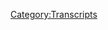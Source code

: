 {{DEFAULTSORT:
    #_TRANSCRIPT_0233:November 28, 2018
}}{{Transcript
    | title         = [[233: November 28, 2018]]
    | caption       = [https://knowledgefight.libsyn.com/knowledge-fight-november-28-2018 Listen to this episode on Libsyn]
    | episodeNumber = [[233: November 28, 2018|233]]
    | length        = 01:52:19
}}

{{MessageBox
    | header     = Warning: Bot Generated Content
    | text       = This transcript was automatically generated by transcription software and likely contains many mistakes and misattributions. Please check the audio for definitive quotes, attribution, and context.
    | image      = N3yvass4myg91.webp
    | imagewidth = 50px
    | id         = warning
}}

{{TranscriptBlock
    | name      = Unknown Speaker
    | timestamp = 00:00:00.000
    | text      = Andy in Kansas, you're on the air, thanks for holding.
}}

{{TranscriptBlock
    | name      = Unknown Speaker
    | timestamp = 00:00:04.000
    | text      = Hello Alex, I'm a first time caller, I'm a huge fan, I love your work.
}}

{{TranscriptBlock
    | name      = Unknown Speaker
    | timestamp = 00:00:07.200
    | text      = I love you.
}}

{{TranscriptBlock
    | name      = Unknown Speaker
    | timestamp = 00:00:07.679
    | text      = Hey everybody, welcome back to Knowledge Fade, I'm Dan.
}}

{{TranscriptBlock
    | name      = Unknown Speaker
    | timestamp = 00:00:09.679
    | text      = I'm Jordan.
}}

{{TranscriptBlock
    | name      = Unknown Speaker
    | timestamp = 00:00:10.160
    | text      = We're a couple dudes, like to sit around, drink novelty beverages,
}}

{{TranscriptBlock
    | name      = Unknown Speaker
    | timestamp = 00:00:12.560
    | text      = and talk a little bit about Alex Jones.
}}

{{TranscriptBlock
    | name      = Unknown Speaker
    | timestamp = 00:00:14.800
    | text      = Indeed we are, Dan.
}}

{{TranscriptBlock
    | name      = Unknown Speaker
    | timestamp = 00:00:16.480
    | text      = Jordan.
}}

{{TranscriptBlock
    | name      = Unknown Speaker
    | timestamp = 00:00:17.039
    | text      = Dan!
}}

{{TranscriptBlock
    | name      = Unknown Speaker
    | timestamp = 00:00:17.679
    | text      = Shut up.
}}

{{TranscriptBlock
    | name      = Unknown Speaker
    | timestamp = 00:00:22.559
    | text      = What's up?
}}

{{TranscriptBlock
    | name      = Unknown Speaker
    | timestamp = 00:00:26.320
    | text      = I was going to launch into like an interruption of,
}}

{{TranscriptBlock
    | name      = Unknown Speaker
    | timestamp = 00:00:29.199
    | text      = do we have no time for this dumb question?
}}

{{TranscriptBlock
    | name      = Unknown Speaker
    | timestamp = 00:00:30.879
    | text      = Because the world is going crazy.
}}

{{TranscriptBlock
    | name      = Unknown Speaker
    | timestamp = 00:00:32.799
    | text      = Right, we totally have time, we totally have time.
}}

{{TranscriptBlock
    | name      = Unknown Speaker
    | timestamp = 00:00:35.679
    | text      = Laura Loomer is chained to a building.
}}

{{TranscriptBlock
    | name      = Unknown Speaker
    | timestamp = 00:00:38.079
    | text      = That's hilarious, hilarious.
}}

{{TranscriptBlock
    | name      = Unknown Speaker
    | timestamp = 00:00:39.840
    | text      = Michael Cohen has finally provided a smoking gun of perjury.
}}

{{TranscriptBlock
    | name      = Unknown Speaker
    | timestamp = 00:00:43.759
    | text      = Oh boy, he's weak.
}}

{{TranscriptBlock
    | name      = Unknown Speaker
    | timestamp = 00:00:45.119
    | text      = He's weak, Dan, that's why.
}}

{{TranscriptBlock
    | name      = Unknown Speaker
    | timestamp = 00:00:47.359
    | text      = It's not because I'm an inveterate, constant, and sociopathological liar,
}}

{{TranscriptBlock
    | name      = Unknown Speaker
    | timestamp = 00:00:52.240
    | text      = it's because he's weak.
}}

{{TranscriptBlock
    | name      = Unknown Speaker
    | timestamp = 00:00:53.840
    | text      = He's weak.
}}

{{TranscriptBlock
    | name      = Unknown Speaker
    | timestamp = 00:00:54.399
    | text      = So that was my intent when I told you to shut up.
}}

{{TranscriptBlock
    | name      = Unknown Speaker
    | timestamp = 00:00:56.640
    | text      = Yeah, sure, it was great.
}}

{{TranscriptBlock
    | name      = Unknown Speaker
    | timestamp = 00:00:58.079
    | text      = But then as soon as it came out of my mouth, I got really self-conscious
}}

{{TranscriptBlock
    | name      = Unknown Speaker
    | timestamp = 00:01:00.880
    | text      = and forgot to launch into talking about Laura Loomer being chained to a building.
}}

{{TranscriptBlock
    | name      = Unknown Speaker
    | timestamp = 00:01:04.719
    | text      = Which, by the way, as we're recording this, she has already...
}}

{{TranscriptBlock
    | name      = Unknown Speaker
    | timestamp = 00:01:07.760
    | text      = She's already quit?
}}

{{TranscriptBlock
    | name      = Unknown Speaker
    | timestamp = 00:01:08.959
    | text      = God, why?
}}

{{TranscriptBlock
    | name      = Unknown Speaker
    | timestamp = 00:01:11.680
    | text      = For those of you who...
}}

{{TranscriptBlock
    | name      = Unknown Speaker
    | timestamp = 00:01:12.560
    | text      = It was pathetic before, it's the most pathetic now.
}}

{{TranscriptBlock
    | name      = Unknown Speaker
    | timestamp = 00:01:15.439
    | text      = It was very sad.
}}

{{TranscriptBlock
    | name      = Unknown Speaker
    | timestamp = 00:01:16.480
    | text      = Laura Loomer was mad that she got kicked off Twitter,
}}

{{TranscriptBlock
    | name      = Unknown Speaker
    | timestamp = 00:01:18.799
    | text      = and so she chained herself to the door of Twitter's headquarters,
}}

{{TranscriptBlock
    | name      = Unknown Speaker
    | timestamp = 00:01:22.480
    | text      = and the police came and said,
}}

{{TranscriptBlock
    | name      = Unknown Speaker
    | timestamp = 00:01:23.680
    | text      = well, Twitter's not gonna press charges, if you need us, you can give us a call.
}}

{{TranscriptBlock
    | name      = Unknown Speaker
    | timestamp = 00:01:28.719
    | text      = And at that point it was revealed that she had thrown away her key
}}

{{TranscriptBlock
    | name      = Unknown Speaker
    | timestamp = 00:01:32.560
    | text      = and couldn't get herself off the door.
}}

{{TranscriptBlock
    | name      = Unknown Speaker
    | timestamp = 00:01:34.640
    | text      = Fantastic.
}}

{{TranscriptBlock
    | name      = Unknown Speaker
    | timestamp = 00:01:35.280
    | text      = And they were like, what do you want?
}}

{{TranscriptBlock
    | name      = Unknown Speaker
    | timestamp = 00:01:36.719
    | text      = She's like, I want my Twitter.
}}

{{TranscriptBlock
    | name      = Unknown Speaker
    | timestamp = 00:01:40.560
    | text      = So lame.
}}

{{TranscriptBlock
    | name      = Unknown Speaker
    | timestamp = 00:01:41.439
    | text      = Look, look, I don't enjoy Schadenfreude.
}}

{{TranscriptBlock
    | name      = Unknown Speaker
    | timestamp = 00:01:46.480
    | text      = Sure.
}}

{{TranscriptBlock
    | name      = Unknown Speaker
    | timestamp = 00:01:47.439
    | text      = Yeah, you do.
}}

{{TranscriptBlock
    | name      = Unknown Speaker
    | timestamp = 00:01:48.000
    | text      = Oh, I totally do.
}}

{{TranscriptBlock
    | name      = Unknown Speaker
    | timestamp = 00:01:49.040
    | text      = And this is one of those times.
}}

{{TranscriptBlock
    | name      = Unknown Speaker
    | timestamp = 00:01:50.480
    | text      = And I love it.
}}

{{TranscriptBlock
    | name      = Unknown Speaker
    | timestamp = 00:01:51.040
    | text      = It was great too, because she had a fucking Star of David on her,
}}

{{TranscriptBlock
    | name      = Unknown Speaker
    | timestamp = 00:01:54.319
    | text      = which is not distasteful at all.
}}

{{TranscriptBlock
    | name      = Unknown Speaker
    | timestamp = 00:01:56.560
    | text      = Why?
}}

{{TranscriptBlock
    | name      = Unknown Speaker
    | timestamp = 00:01:57.200
    | text      = Because she was trying to present the idea
}}

{{TranscriptBlock
    | name      = Unknown Speaker
    | timestamp = 00:01:59.040
    | text      = that she was kicked off because she's Jewish.
}}

{{TranscriptBlock
    | name      = Unknown Speaker
    | timestamp = 00:02:01.200
    | text      = And that's unfortunate.
}}

{{TranscriptBlock
    | name      = Unknown Speaker
    | timestamp = 00:02:02.319
    | text      = Really?
}}

{{TranscriptBlock
    | name      = Unknown Speaker
    | timestamp = 00:02:02.319
    | text      = Yeah.
}}

{{TranscriptBlock
    | name      = Unknown Speaker
    | timestamp = 00:02:02.879
    | text      = Laura, Laura, Laura.
}}

{{TranscriptBlock
    | name      = Unknown Speaker
    | timestamp = 00:02:05.599
    | text      = The other thing...
}}

{{TranscriptBlock
    | name      = Unknown Speaker
    | timestamp = 00:02:06.079
    | text      = Come on.
}}

{{TranscriptBlock
    | name      = Unknown Speaker
    | timestamp = 00:02:06.799
    | text      = The other thing that she was doing was she had a printout of one of her tweets
}}

{{TranscriptBlock
    | name      = Unknown Speaker
    | timestamp = 00:02:11.120
    | text      = and then a Farrakhan tweet.
}}

{{TranscriptBlock
    | name      = Unknown Speaker
    | timestamp = 00:02:13.280
    | text      = And I would say that the only argument you're trying to make
}}

{{TranscriptBlock
    | name      = Unknown Speaker
    | timestamp = 00:02:15.520
    | text      = is that Farrakhan should also be kicked off Twitter.
}}

{{TranscriptBlock
    | name      = Unknown Speaker
    | timestamp = 00:02:17.680
    | text      = Yeah, right?
}}

{{TranscriptBlock
    | name      = Unknown Speaker
    | timestamp = 00:02:18.159
    | text      = I'm not gonna argue with you there.
}}

{{TranscriptBlock
    | name      = Unknown Speaker
    | timestamp = 00:02:19.439
    | text      = Yeah, no, you're fine.
}}

{{TranscriptBlock
    | name      = Unknown Speaker
    | timestamp = 00:02:20.000
    | text      = You want more people kicked off Twitter?
}}

{{TranscriptBlock
    | name      = Unknown Speaker
    | timestamp = 00:02:22.479
    | text      = I'm listening.
}}

{{TranscriptBlock
    | name      = Unknown Speaker
    | timestamp = 00:02:23.280
    | text      = Yeah.
}}

{{TranscriptBlock
    | name      = Unknown Speaker
    | timestamp = 00:02:23.680
    | text      = That's not gonna get you back.
}}

{{TranscriptBlock
    | name      = Unknown Speaker
    | timestamp = 00:02:25.680
    | text      = But yeah, all right.
}}

{{TranscriptBlock
    | name      = Unknown Speaker
    | timestamp = 00:02:27.120
    | text      = That is interesting.
}}

{{TranscriptBlock
    | name      = Unknown Speaker
    | timestamp = 00:02:27.840
    | text      = Yeah, let's kick more people off.
}}

{{TranscriptBlock
    | name      = Unknown Speaker
    | timestamp = 00:02:29.360
    | text      = That is a fascinating line.
}}

{{TranscriptBlock
    | name      = Unknown Speaker
    | timestamp = 00:02:31.120
    | text      = Hey, hey, if I can't get away with it, then neither should he.
}}

{{TranscriptBlock
    | name      = Unknown Speaker
    | timestamp = 00:02:35.840
    | text      = Okay, yeah.
}}

{{TranscriptBlock
    | name      = Unknown Speaker
    | timestamp = 00:02:37.199
    | text      = Anybody else you got?
}}

{{TranscriptBlock
    | name      = Unknown Speaker
    | timestamp = 00:02:38.080
    | text      = Hey, I'm digging on this.
}}

{{TranscriptBlock
    | name      = Unknown Speaker
    | timestamp = 00:02:39.280
    | text      = What's the list?
}}

{{TranscriptBlock
    | name      = Unknown Speaker
    | timestamp = 00:02:40.159
    | text      = Yeah, yeah, exactly.
}}

{{TranscriptBlock
    | name      = Unknown Speaker
    | timestamp = 00:02:40.879
    | text      = Twitter has been needing to get rid of assholes for a long time.
}}

{{TranscriptBlock
    | name      = Unknown Speaker
    | timestamp = 00:02:43.520
    | text      = Thanks for helping us out.
}}

{{TranscriptBlock
    | name      = Unknown Speaker
    | timestamp = 00:02:44.960
    | text      = Yeah, man.
}}

{{TranscriptBlock
    | name      = Unknown Speaker
    | timestamp = 00:02:45.759
    | text      = Everything's crazy right now.
}}

{{TranscriptBlock
    | name      = Unknown Speaker
    | timestamp = 00:02:46.960
    | text      = I got no idea where any of this is going to lead.
}}

{{TranscriptBlock
    | name      = Unknown Speaker
    | timestamp = 00:02:49.439
    | text      = No.
}}

{{TranscriptBlock
    | name      = Unknown Speaker
    | timestamp = 00:02:50.000
    | text      = I know where the Laura Loomer thing is going to lead.
}}

{{TranscriptBlock
    | name      = Unknown Speaker
    | timestamp = 00:02:52.000
    | text      = Nowhere.
}}

{{TranscriptBlock
    | name      = Unknown Speaker
    | timestamp = 00:02:52.479
    | text      = But I mean, in terms of like, Corsi's nonsense, Michael Cohen, all this stuff.
}}

{{TranscriptBlock
    | name      = Unknown Speaker
    | timestamp = 00:02:57.759
    | text      = Criminal charges.
}}

{{TranscriptBlock
    | name      = Unknown Speaker
    | timestamp = 00:02:59.039
    | text      = Corsi is going to press criminal charges.
}}

{{TranscriptBlock
    | name      = Unknown Speaker
    | timestamp = 00:03:01.439
    | text      = You know how Corsi can do that, right?
}}

{{TranscriptBlock
    | name      = Unknown Speaker
    | timestamp = 00:03:03.439
    | text      = Oh God, this is all just going to blow up so crazy.
}}

{{TranscriptBlock
    | name      = Unknown Speaker
    | timestamp = 00:03:05.680
    | text      = He too is empowered by the state of Florida.
}}

{{TranscriptBlock
    | name      = Unknown Speaker
    | timestamp = 00:03:09.599
    | text      = So all that is to say, I don't know what's going on with the world,
}}

{{TranscriptBlock
    | name      = Unknown Speaker
    | timestamp = 00:03:12.960
    | text      = but I do know a lot about Alex Jones.
}}

{{TranscriptBlock
    | name      = Unknown Speaker
    | timestamp = 00:03:14.479
    | text      = And I only know what you tell me about Alex Jones.
}}

{{TranscriptBlock
    | name      = Unknown Speaker
    | timestamp = 00:03:16.240
    | text      = That is our show.
}}

{{TranscriptBlock
    | name      = Unknown Speaker
    | timestamp = 00:03:17.199
    | text      = Look, Jordan, I've been having a tough time this week, because, well, first of all,
}}

{{TranscriptBlock
    | name      = Unknown Speaker
    | timestamp = 00:03:22.479
    | text      = I was really sort of self-conscious about our Wednesday episode with Reverend Manning.
}}

{{TranscriptBlock
    | name      = Unknown Speaker
    | timestamp = 00:03:27.360
    | text      = Yeah, yeah, yeah.
}}

{{TranscriptBlock
    | name      = Unknown Speaker
    | timestamp = 00:03:27.919
    | text      = I was deeply concerned that maybe some of the clips would have been too much for people.
}}

{{TranscriptBlock
    | name      = Unknown Speaker
    | timestamp = 00:03:32.479
    | text      = I can think of specifically a few of them.
}}

{{TranscriptBlock
    | name      = Unknown Speaker
    | timestamp = 00:03:34.879
    | text      = And I'm confused a little.
}}

{{TranscriptBlock
    | name      = Unknown Speaker
    | timestamp = 00:03:39.599
    | text      = Was it the, it was the Stone Balls one.
}}

{{TranscriptBlock
    | name      = Unknown Speaker
    | timestamp = 00:03:41.599
    | text      = That's the one you were mostly worried about.
}}

{{TranscriptBlock
    | name      = Unknown Speaker
    | timestamp = 00:03:43.039
    | text      = Nope, nope, nope.
}}

{{TranscriptBlock
    | name      = Unknown Speaker
    | timestamp = 00:03:43.439
    | text      = That wasn't it.
}}

{{TranscriptBlock
    | name      = Unknown Speaker
    | timestamp = 00:03:44.000
    | text      = Are you sure?
}}

{{TranscriptBlock
    | name      = Unknown Speaker
    | timestamp = 00:03:44.560
    | text      = Nope.
}}

{{TranscriptBlock
    | name      = Unknown Speaker
    | timestamp = 00:03:45.120
    | text      = That was, that was pretty later in the episode.
}}

{{TranscriptBlock
    | name      = Unknown Speaker
    | timestamp = 00:03:47.360
    | text      = That was pretty offensive.
}}

{{TranscriptBlock
    | name      = Unknown Speaker
    | timestamp = 00:03:48.639
    | text      = A little later in the episode.
}}

{{TranscriptBlock
    | name      = Unknown Speaker
    | timestamp = 00:03:50.000
    | text      = No, no, no, no.
}}

{{TranscriptBlock
    | name      = Unknown Speaker
    | timestamp = 00:03:50.719
    | text      = I think you're right.
}}

{{TranscriptBlock
    | name      = Unknown Speaker
    | timestamp = 00:03:51.360
    | text      = It was the Stone Balls.
}}

{{TranscriptBlock
    | name      = Unknown Speaker
    | timestamp = 00:03:52.400
    | text      = I was a little confused that the response has been mostly positive.
}}

{{TranscriptBlock
    | name      = Unknown Speaker
    | timestamp = 00:03:55.919
    | text      = And I put up a poll in our Facebook group, go home and tell your mother you're brilliant,
}}

{{TranscriptBlock
    | name      = Unknown Speaker
    | timestamp = 00:04:00.159
    | text      = about whether or not people would like us to talk about Reverend Manning more.
}}

{{TranscriptBlock
    | name      = Unknown Speaker
    | timestamp = 00:04:04.479
    | text      = I believe it was overwhelming.
}}

{{TranscriptBlock
    | name      = Unknown Speaker
    | timestamp = 00:04:05.840
    | text      = Yes, yeah, yeah, yeah.
}}

{{TranscriptBlock
    | name      = Unknown Speaker
    | timestamp = 00:04:06.879
    | text      = Yes.
}}

{{TranscriptBlock
    | name      = Unknown Speaker
    | timestamp = 00:04:07.439
    | text      = Yeah.
}}

{{TranscriptBlock
    | name      = Unknown Speaker
    | timestamp = 00:04:07.919
    | text      = So I don't know if we'll do that.
}}

{{TranscriptBlock
    | name      = Unknown Speaker
    | timestamp = 00:04:09.120
    | text      = I don't know if I'm going to listen to the will of the people on this one, but we'll
}}

{{TranscriptBlock
    | name      = Unknown Speaker
    | timestamp = 00:04:11.680
    | text      = see.
}}

{{TranscriptBlock
    | name      = Unknown Speaker
    | timestamp = 00:04:12.159
    | text      = But I was very, I'm glad.
}}

{{TranscriptBlock
    | name      = Unknown Speaker
    | timestamp = 00:04:15.199
    | text      = After the Obama deception, the will of the people is suspect.
}}

{{TranscriptBlock
    | name      = Unknown Speaker
    | timestamp = 00:04:18.160
    | text      = Democracy is dead.
}}

{{TranscriptBlock
    | name      = Unknown Speaker
    | timestamp = 00:04:21.120
    | text      = It died in the darkness of hour nine of the Obama deception.
}}

{{TranscriptBlock
    | name      = Unknown Speaker
    | timestamp = 00:04:24.959
    | text      = I don't know.
}}

{{TranscriptBlock
    | name      = Unknown Speaker
    | timestamp = 00:04:26.000
    | text      = I'm going to sit with those thoughts and see where we go in terms of covering him.
}}

{{TranscriptBlock
    | name      = Unknown Speaker
    | timestamp = 00:04:32.160
    | text      = But I'm glad that people enjoyed it.
}}

{{TranscriptBlock
    | name      = Unknown Speaker
    | timestamp = 00:04:33.680
    | text      = Like, I'm glad that people didn't think, like, in any way we were, you know, giving
}}

{{TranscriptBlock
    | name      = Unknown Speaker
    | timestamp = 00:04:37.920
    | text      = a platform for him or trivializing violent homophobia.
}}

{{TranscriptBlock
    | name      = Unknown Speaker
    | timestamp = 00:04:41.759
    | text      = I'm glad because those were some of the concerns I had.
}}

{{TranscriptBlock
    | name      = Unknown Speaker
    | timestamp = 00:04:43.519
    | text      = I was a little concerned about, like, what are our responsibilities here?
}}

{{TranscriptBlock
    | name      = Unknown Speaker
    | timestamp = 00:04:47.600
    | text      = And I realized that I didn't think enough about that before we recorded the episode.
}}

{{TranscriptBlock
    | name      = Unknown Speaker
    | timestamp = 00:04:52.160
    | text      = And I'm glad that people didn't seem to think that we were on the wrong side.
}}

{{TranscriptBlock
    | name      = Unknown Speaker
    | timestamp = 00:04:54.720
    | text      = It seems like you didn't think about that enough before we started the show.
}}

{{TranscriptBlock
    | name      = Unknown Speaker
    | timestamp = 00:04:58.079
    | text      = Certainly, certainly did.
}}

{{TranscriptBlock
    | name      = Unknown Speaker
    | timestamp = 00:04:59.519
    | text      = This whole podcast is kind of there.
}}

{{TranscriptBlock
    | name      = Unknown Speaker
    | timestamp = 00:05:02.560
    | text      = So the other thing that I've been having a difficult time with this week is I've been
}}

{{TranscriptBlock
    | name      = Unknown Speaker
    | timestamp = 00:05:06.079
    | text      = listening to Alex in the present day trying to do a better job of covering his bullshit
}}

{{TranscriptBlock
    | name      = Unknown Speaker
    | timestamp = 00:05:12.240
    | text      = in the present.
}}

{{TranscriptBlock
    | name      = Unknown Speaker
    | timestamp = 00:05:12.800
    | text      = And his show sucks.
}}

{{TranscriptBlock
    | name      = Unknown Speaker
    | timestamp = 00:05:14.240
    | text      = Yeah.
}}

{{TranscriptBlock
    | name      = Unknown Speaker
    | timestamp = 00:05:14.879
    | text      = So I didn't...
}}

{{TranscriptBlock
    | name      = Unknown Speaker
    | timestamp = 00:05:16.399
    | text      = Still on that tip, huh?
}}

{{TranscriptBlock
    | name      = Unknown Speaker
    | timestamp = 00:05:17.360
    | text      = We're recording this on Thursday for a Friday release.
}}

{{TranscriptBlock
    | name      = Unknown Speaker
    | timestamp = 00:05:20.639
    | text      = And I listened to Sunday.
}}

{{TranscriptBlock
    | name      = Unknown Speaker
    | timestamp = 00:05:24.079
    | text      = Yeah.
}}

{{TranscriptBlock
    | name      = Unknown Speaker
    | timestamp = 00:05:24.720
    | text      = All I could hear was him talking about these
}}

{{TranscriptBlock
    | name      = Unknown Speaker
    | timestamp = 00:05:27.920
    | text      = immigrant hordes coming over the border.
}}

{{TranscriptBlock
    | name      = Unknown Speaker
    | timestamp = 00:05:29.839
    | text      = They're doing it.
}}

{{TranscriptBlock
    | name      = Unknown Speaker
    | timestamp = 00:05:32.480
    | text      = Not implied.
}}

{{TranscriptBlock
    | name      = Unknown Speaker
    | timestamp = 00:05:33.279
    | text      = He straight up said that that picture of the woman taking her children away from tear gas
}}

{{TranscriptBlock
    | name      = Unknown Speaker
    | timestamp = 00:05:38.160
    | text      = canisters was a doctored photo.
}}

{{TranscriptBlock
    | name      = Unknown Speaker
    | timestamp = 00:05:40.160
    | text      = It was set up.
}}

{{TranscriptBlock
    | name      = Unknown Speaker
    | timestamp = 00:05:40.959
    | text      = It was set up by the globalists.
}}

{{TranscriptBlock
    | name      = Unknown Speaker
    | timestamp = 00:05:42.319
    | text      = Of Jerome Corsi.
}}

{{TranscriptBlock
    | name      = Unknown Speaker
    | timestamp = 00:05:44.560
    | text      = Uh-huh.
}}

{{TranscriptBlock
    | name      = Unknown Speaker
    | timestamp = 00:05:45.279
    | text      = Yep.
}}

{{TranscriptBlock
    | name      = Unknown Speaker
    | timestamp = 00:05:45.920
    | text      = And I was like, oh, this is bad.
}}

{{TranscriptBlock
    | name      = Unknown Speaker
    | timestamp = 00:05:47.279
    | text      = I don't want to talk about this.
}}

{{TranscriptBlock
    | name      = Unknown Speaker
    | timestamp = 00:05:48.399
    | text      = Monday, same bullshit.
}}

{{TranscriptBlock
    | name      = Unknown Speaker
    | timestamp = 00:05:50.639
    | text      = Tuesday, same bullshit.
}}

{{TranscriptBlock
    | name      = Unknown Speaker
    | timestamp = 00:05:53.279
    | text      = I'm like, I don't know what we're going to do.
}}

{{TranscriptBlock
    | name      = Unknown Speaker
    | timestamp = 00:05:55.839
    | text      = We got to do a current day episode on Friday.
}}

{{TranscriptBlock
    | name      = Unknown Speaker
    | timestamp = 00:05:57.839
    | text      = We got to let people know what Alex is up to.
}}

{{TranscriptBlock
    | name      = Unknown Speaker
    | timestamp = 00:06:00.399
    | text      = So thankfully Wednesday...
}}

{{TranscriptBlock
    | name      = Unknown Speaker
    | timestamp = 00:06:01.360
    | text      = Teasing it out.
}}

{{TranscriptBlock
    | name      = Unknown Speaker
    | timestamp = 00:06:02.000
    | text      = Teasing it out.
}}

{{TranscriptBlock
    | name      = Unknown Speaker
    | timestamp = 00:06:02.959
    | text      = Wednesday rolls around.
}}

{{TranscriptBlock
    | name      = Unknown Speaker
    | timestamp = 00:06:04.639
    | text      = And at this point, you know, it's clear that Corsi is going off script.
}}

{{TranscriptBlock
    | name      = Unknown Speaker
    | timestamp = 00:06:08.959
    | text      = Oh, yeah.
}}

{{TranscriptBlock
    | name      = Unknown Speaker
    | timestamp = 00:06:09.439
    | text      = He's getting a little weird.
}}

{{TranscriptBlock
    | name      = Unknown Speaker
    | timestamp = 00:06:10.639
    | text      = I'm like, oh, maybe Alex will talk about this.
}}

{{TranscriptBlock
    | name      = Unknown Speaker
    | timestamp = 00:06:12.959
    | text      = There's so much going on by Wednesday that I'm like, Alex has got to get off his dumb
}}

{{TranscriptBlock
    | name      = Unknown Speaker
    | timestamp = 00:06:19.120
    | text      = immigrants at the border riff.
}}

{{TranscriptBlock
    | name      = Unknown Speaker
    | timestamp = 00:06:21.040
    | text      = He's got to bring something to the table.
}}

{{TranscriptBlock
    | name      = Unknown Speaker
    | timestamp = 00:06:23.279
    | text      = No chance.
}}

{{TranscriptBlock
    | name      = Unknown Speaker
    | timestamp = 00:06:24.000
    | text      = And he did on Wednesday one of the weirder shows I've ever heard.
}}

{{TranscriptBlock
    | name      = Unknown Speaker
    | timestamp = 00:06:28.480
    | text      = And so thankfully we'll be going over Wednesday, November 28th, 2018 today.
}}

{{TranscriptBlock
    | name      = Unknown Speaker
    | timestamp = 00:06:34.160
    | text      = And I'll say this, we're recording this on Thursday.
}}

{{TranscriptBlock
    | name      = Unknown Speaker
    | timestamp = 00:06:36.959
    | text      = I haven't listened to Thursday's episode, but I'm willing to bet he's freaking out.
}}

{{TranscriptBlock
    | name      = Unknown Speaker
    | timestamp = 00:06:41.120
    | text      = Yeah.
}}

{{TranscriptBlock
    | name      = Unknown Speaker
    | timestamp = 00:06:41.519
    | text      = So is Corsi still on the payroll?
}}

{{TranscriptBlock
    | name      = Unknown Speaker
    | timestamp = 00:06:44.879
    | text      = If he is, they would never say that.
}}

{{TranscriptBlock
    | name      = Unknown Speaker
    | timestamp = 00:06:47.040
    | text      = And actually there's a clip.
}}

{{TranscriptBlock
    | name      = Unknown Speaker
    | timestamp = 00:06:48.240
    | text      = Alex does say something about Corsi that's really weird in this episode.
}}

{{TranscriptBlock
    | name      = Unknown Speaker
    | timestamp = 00:06:51.439
    | text      = So get ready for that.
}}

{{TranscriptBlock
    | name      = Unknown Speaker
    | timestamp = 00:06:53.279
    | text      = We fucked in a bathtub.
}}

{{TranscriptBlock
    | name      = Unknown Speaker
    | timestamp = 00:06:54.879
    | text      = On for Monday's episode, we may have to do another present day episode because I think
}}

{{TranscriptBlock
    | name      = Unknown Speaker
    | timestamp = 00:06:58.399
    | text      = on Thursday and Friday, Alex is going to be losing his goddamn mind.
}}

{{TranscriptBlock
    | name      = Unknown Speaker
    | timestamp = 00:07:02.319
    | text      = I'm excited.
}}

{{TranscriptBlock
    | name      = Unknown Speaker
    | timestamp = 00:07:02.959
    | text      = Based on the news that's broken here on Thursday evening, just before recording about the Cohen
}}

{{TranscriptBlock
    | name      = Unknown Speaker
    | timestamp = 00:07:08.800
    | text      = situation and stuff like that, Alex is going to have to be in super defense mode.
}}

{{TranscriptBlock
    | name      = Unknown Speaker
    | timestamp = 00:07:13.279
    | text      = But on Wednesday, he starts his show.
}}

{{TranscriptBlock
    | name      = Unknown Speaker
    | timestamp = 00:07:15.680
    | text      = Oh shit.
}}

{{TranscriptBlock
    | name      = Unknown Speaker
    | timestamp = 00:07:16.399
    | text      = I forgot about this.
}}

{{TranscriptBlock
    | name      = Unknown Speaker
    | timestamp = 00:07:17.920
    | text      = Before we start the show.
}}

{{TranscriptBlock
    | name      = Unknown Speaker
    | timestamp = 00:07:18.959
    | text      = Okay.
}}

{{TranscriptBlock
    | name      = Unknown Speaker
    | timestamp = 00:07:19.360
    | text      = All right.
}}

{{TranscriptBlock
    | name      = Unknown Speaker
    | timestamp = 00:07:19.680
    | text      = All right.
}}

{{TranscriptBlock
    | name      = Unknown Speaker
    | timestamp = 00:07:20.319
    | text      = I'd like to give a shout out to a couple who supported the show.
}}

{{TranscriptBlock
    | name      = Unknown Speaker
    | timestamp = 00:07:23.120
    | text      = We're very excited about that.
}}

{{TranscriptBlock
    | name      = Unknown Speaker
    | timestamp = 00:07:24.319
    | text      = Oh boy.
}}

{{TranscriptBlock
    | name      = Unknown Speaker
    | timestamp = 00:07:25.199
    | text      = Awful.
}}

{{TranscriptBlock
    | name      = Unknown Speaker
    | timestamp = 00:07:25.680
    | text      = Awful on my part.
}}

{{TranscriptBlock
    | name      = Unknown Speaker
    | timestamp = 00:07:26.959
    | text      = There's too much going on.
}}

{{TranscriptBlock
    | name      = Unknown Speaker
    | timestamp = 00:07:28.160
    | text      = There's a lot going on.
}}

{{TranscriptBlock
    | name      = Unknown Speaker
    | timestamp = 00:07:29.600
    | text      = I don't have shut up.
}}

{{TranscriptBlock
    | name      = Unknown Speaker
    | timestamp = 00:07:32.079
    | text      = All right.
}}

{{TranscriptBlock
    | name      = Unknown Speaker
    | timestamp = 00:07:33.360
    | text      = I don't have notes in front of me with all the, uh, like the beats to hit in the intro.
}}

{{TranscriptBlock
    | name      = Unknown Speaker
    | timestamp = 00:07:37.360
    | text      = I'm just, I'm going off the dome here.
}}

{{TranscriptBlock
    | name      = Unknown Speaker
    | timestamp = 00:07:39.600
    | text      = So anyway, I apologize.
}}

{{TranscriptBlock
    | name      = Unknown Speaker
    | timestamp = 00:07:40.879
    | text      = I apologize.
}}

{{TranscriptBlock
    | name      = Unknown Speaker
    | timestamp = 00:07:41.360
    | text      = I almost forgot, but I would never forget about these people.
}}

{{TranscriptBlock
    | name      = Unknown Speaker
    | timestamp = 00:07:43.600
    | text      = I appreciate them also very much.
}}

{{TranscriptBlock
    | name      = Unknown Speaker
    | timestamp = 00:07:45.199
    | text      = First of all, like nine 11, we will never forget about, uh, one of our new donors.
}}

{{TranscriptBlock
    | name      = Unknown Speaker
    | timestamp = 00:07:50.079
    | text      = Like to give a shout out to thank you so much.
}}

{{TranscriptBlock
    | name      = Unknown Speaker
    | timestamp = 00:07:52.079
    | text      = Old man coyote.
}}

{{TranscriptBlock
    | name      = Unknown Speaker
    | timestamp = 00:07:53.360
    | text      = You're now a policy wonk.
}}

{{TranscriptBlock
    | name      = Unknown Speaker
    | timestamp = 00:07:55.199
    | text      = I'm a policy wonk.
}}

{{TranscriptBlock
    | name      = Unknown Speaker
    | timestamp = 00:07:56.399
    | text      = Thank you very much.
}}

{{TranscriptBlock
    | name      = Unknown Speaker
    | timestamp = 00:07:57.920
    | text      = Old man coyote.
}}

{{TranscriptBlock
    | name      = Unknown Speaker
    | timestamp = 00:07:58.879
    | text      = Also, I'd like to give a shout out to someone who's joined up with the team.
}}

{{TranscriptBlock
    | name      = Unknown Speaker
    | timestamp = 00:08:01.040
    | text      = Michael S you are now a policy wonk.
}}

{{TranscriptBlock
    | name      = Unknown Speaker
    | timestamp = 00:08:04.000
    | text      = I'm a policy wonk.
}}

{{TranscriptBlock
    | name      = Unknown Speaker
    | timestamp = 00:08:05.199
    | text      = Thank you, Mike.
}}

{{TranscriptBlock
    | name      = Unknown Speaker
    | timestamp = 00:08:05.680
    | text      = Thank you very much, Michael S.
}}

{{TranscriptBlock
    | name      = Unknown Speaker
    | timestamp = 00:08:07.360
    | text      = Also, I'd like to say thank you to NERMA.
}}

{{TranscriptBlock
    | name      = Unknown Speaker
    | timestamp = 00:08:09.839
    | text      = You are now a policy wonk.
}}

{{TranscriptBlock
    | name      = Unknown Speaker
    | timestamp = 00:08:11.920
    | text      = I'm a policy wonk.
}}

{{TranscriptBlock
    | name      = Unknown Speaker
    | timestamp = 00:08:12.959
    | text      = Thank you, NERMA.
}}

{{TranscriptBlock
    | name      = Unknown Speaker
    | timestamp = 00:08:13.600
    | text      = Thank you very much, NERMA.
}}

{{TranscriptBlock
    | name      = Unknown Speaker
    | timestamp = 00:08:14.800
    | text      = Finally, I'd like to say a special thank you to someone who has joined up with the team
}}

{{TranscriptBlock
    | name      = Unknown Speaker
    | timestamp = 00:08:20.399
    | text      = on a elevated level and we appreciate it.
}}

{{TranscriptBlock
    | name      = Unknown Speaker
    | timestamp = 00:08:22.319
    | text      = Oh, so very much.
}}

{{TranscriptBlock
    | name      = Unknown Speaker
    | timestamp = 00:08:23.600
    | text      = So Larry, I'd like to say thank you.
}}

{{TranscriptBlock
    | name      = Unknown Speaker
    | timestamp = 00:08:25.519
    | text      = You are now a technocrat.
}}

{{TranscriptBlock
    | name      = Unknown Speaker
    | timestamp = 00:08:26.879
    | text      = I'm a policy wonk.
}}

{{TranscriptBlock
    | name      = Unknown Speaker
    | timestamp = 00:08:28.720
    | text      = Four stars.
}}

{{TranscriptBlock
    | name      = Unknown Speaker
    | timestamp = 00:08:29.600
    | text      = Go home to your mother and tell her you're brilliant.
}}

{{TranscriptBlock
    | name      = Unknown Speaker
    | timestamp = 00:08:31.600
    | text      = Someone, someone sodomite sent me a bucket of poop.
}}

{{TranscriptBlock
    | name      = Unknown Speaker
    | timestamp = 00:08:34.240
    | text      = Daddy shark.
}}

{{TranscriptBlock
    | name      = Unknown Speaker
    | timestamp = 00:08:34.960
    | text      = Bop, bop, bop, bop, bop.
}}

{{TranscriptBlock
    | name      = Unknown Speaker
    | timestamp = 00:08:36.720
    | text      = Jar Jar Binks has a Caribbean black accent.
}}

{{TranscriptBlock
    | name      = Unknown Speaker
    | timestamp = 00:08:40.960
    | text      = He's a loser.
}}

{{TranscriptBlock
    | name      = Unknown Speaker
    | timestamp = 00:08:42.240
    | text      = Little, little kitty baby.
}}

{{TranscriptBlock
    | name      = Unknown Speaker
    | timestamp = 00:08:44.080
    | text      = I don't want to hate black people.
}}

{{TranscriptBlock
    | name      = Unknown Speaker
    | timestamp = 00:08:45.679
    | text      = I renounce Jesus Christ.
}}

{{TranscriptBlock
    | name      = Unknown Speaker
    | timestamp = 00:08:47.519
    | text      = Thank you, Larry.
}}

{{TranscriptBlock
    | name      = Unknown Speaker
    | timestamp = 00:08:48.240
    | text      = Thank you very much, Larry.
}}

{{TranscriptBlock
    | name      = Unknown Speaker
    | timestamp = 00:08:49.360
    | text      = All right.
}}

{{TranscriptBlock
    | name      = Unknown Speaker
    | timestamp = 00:08:49.919
    | text      = Sorry about that.
}}

{{TranscriptBlock
    | name      = Unknown Speaker
    | timestamp = 00:08:50.720
    | text      = Now, uh, uh, uh, listen, if you, if you, oh boy.
}}

{{TranscriptBlock
    | name      = Unknown Speaker
    | timestamp = 00:08:54.080
    | text      = Dan, I don't want to, I don't want to say this, but, uh, historically, mythologically,
}}

{{TranscriptBlock
    | name      = Unknown Speaker
    | timestamp = 00:09:00.480
    | text      = uh huh.
}}

{{TranscriptBlock
    | name      = Unknown Speaker
    | timestamp = 00:09:00.960
    | text      = You might want to keep an eye on old man.
}}

{{TranscriptBlock
    | name      = Unknown Speaker
    | timestamp = 00:09:02.480
    | text      = Coyote.
}}

{{TranscriptBlock
    | name      = Unknown Speaker
    | timestamp = 00:09:03.200
    | text      = Oh yeah.
}}

{{TranscriptBlock
    | name      = Unknown Speaker
    | timestamp = 00:09:03.919
    | text      = Yeah.
}}

{{TranscriptBlock
    | name      = Unknown Speaker
    | timestamp = 00:09:04.399
    | text      = You might be up to something.
}}

{{TranscriptBlock
    | name      = Unknown Speaker
    | timestamp = 00:09:05.360
    | text      = He gets around.
}}

{{TranscriptBlock
    | name      = Unknown Speaker
    | timestamp = 00:09:07.120
    | text      = I'm glad I'm saying is that there are many situations that old man.
}}

{{TranscriptBlock
    | name      = Unknown Speaker
    | timestamp = 00:09:10.399
    | text      = Coyote has been in the past, wherein he, uh, tricked some white folk, Dan.
}}

{{TranscriptBlock
    | name      = Unknown Speaker
    | timestamp = 00:09:15.120
    | text      = And, uh, I'm just saying in this case, he's on our side and I appreciate it.
}}

{{TranscriptBlock
    | name      = Unknown Speaker
    | timestamp = 00:09:19.200
    | text      = All right.
}}

{{TranscriptBlock
    | name      = Unknown Speaker
    | timestamp = 00:09:19.600
    | text      = If you'd like to join our side and support the show, you can go to our website, knowledge
}}

{{TranscriptBlock
    | name      = Unknown Speaker
    | timestamp = 00:09:22.720
    | text      = fight.com, click that button that says support the show.
}}

{{TranscriptBlock
    | name      = Unknown Speaker
    | timestamp = 00:09:25.200
    | text      = We would appreciate it very much.
}}

{{TranscriptBlock
    | name      = Unknown Speaker
    | timestamp = 00:09:26.559
    | text      = Please do now to the matter at hand.
}}

{{TranscriptBlock
    | name      = Unknown Speaker
    | timestamp = 00:09:28.799
    | text      = Yes.
}}

{{TranscriptBlock
    | name      = Unknown Speaker
    | timestamp = 00:09:29.440
    | text      = Wednesday, November 28th, 2018.
}}

{{TranscriptBlock
    | name      = Unknown Speaker
    | timestamp = 00:09:32.879
    | text      = That's who we are.
}}

{{TranscriptBlock
    | name      = Unknown Speaker
    | timestamp = 00:09:33.600
    | text      = That's where we are.
}}

{{TranscriptBlock
    | name      = Unknown Speaker
    | timestamp = 00:09:34.399
    | text      = Now I told you already that I was listening to the doldrums of Sunday, Monday, Tuesday,
}}

{{TranscriptBlock
    | name      = Unknown Speaker
    | timestamp = 00:09:38.960
    | text      = and I wasn't expecting Alex to come with much of anything.
}}

{{TranscriptBlock
    | name      = Unknown Speaker
    | timestamp = 00:09:42.240
    | text      = But then he started the show like this and I knew I was fucking in for it.
}}

{{TranscriptBlock
    | name      = Unknown Speaker
    | timestamp = 00:09:46.159
    | text      = The most important broadcast we've ever done ever.
}}

{{TranscriptBlock
    | name      = Unknown Speaker
    | timestamp = 00:10:00.639
    | text      = Now you will notice that if you were tuned into the show 20 plus years ago, a lot of
}}

{{TranscriptBlock
    | name      = Unknown Speaker
    | timestamp = 00:10:04.879
    | text      = you were, I would say that maybe once every two years.
}}

{{TranscriptBlock
    | name      = Unknown Speaker
    | timestamp = 00:10:08.159
    | text      = And then in the last five or six years, I've heard saying it every six months or so in
}}

{{TranscriptBlock
    | name      = Unknown Speaker
    | timestamp = 00:10:11.679
    | text      = the last years, I've been saying it every couple of weeks.
}}

{{TranscriptBlock
    | name      = Unknown Speaker
    | timestamp = 00:10:14.799
    | text      = Too much because things just get more intense, more crazy, more amazing at every level.
}}

{{TranscriptBlock
    | name      = Unknown Speaker
    | timestamp = 00:10:21.039
    | text      = Okay.
}}

{{TranscriptBlock
    | name      = Unknown Speaker
    | timestamp = 00:10:21.759
    | text      = There are human clones in inside mothers report.
}}

{{TranscriptBlock
    | name      = Unknown Speaker
    | timestamp = 00:10:28.399
    | text      = Okay.
}}

{{TranscriptBlock
    | name      = Unknown Speaker
    | timestamp = 00:10:29.200
    | text      = No, those are not human clones.
}}

{{TranscriptBlock
    | name      = Unknown Speaker
    | timestamp = 00:10:30.879
    | text      = I know what story he's based in his bullshit.
}}

{{TranscriptBlock
    | name      = Unknown Speaker
    | timestamp = 00:10:33.120
    | text      = Are you sure?
}}

{{TranscriptBlock
    | name      = Unknown Speaker
    | timestamp = 00:10:33.840
    | text      = Yeah, I guess not.
}}

{{TranscriptBlock
    | name      = Unknown Speaker
    | timestamp = 00:10:35.200
    | text      = Apparently.
}}

{{TranscriptBlock
    | name      = Unknown Speaker
    | timestamp = 00:10:35.679
    | text      = Do you think he's based on this?
}}

{{TranscriptBlock
    | name      = Unknown Speaker
    | timestamp = 00:10:36.720
    | text      = I think he's basing it on the Chinese scientist who doctor, which I have thought
}}

{{TranscriptBlock
    | name      = Unknown Speaker
    | timestamp = 00:10:44.720
    | text      = on.
}}

{{TranscriptBlock
    | name      = Unknown Speaker
    | timestamp = 00:10:45.200
    | text      = Oh, a lot of people do.
}}

{{TranscriptBlock
    | name      = Unknown Speaker
    | timestamp = 00:10:46.159
    | text      = A lot of the world's scientific community has come out very not super against it.
}}

{{TranscriptBlock
    | name      = Unknown Speaker
    | timestamp = 00:10:50.960
    | text      = So just in case other people don't know what this is about, the story he's talking about
}}

{{TranscriptBlock
    | name      = Unknown Speaker
    | timestamp = 00:10:56.720
    | text      = is about a Chinese scientist named he who's a researcher who earlier this week claimed
}}

{{TranscriptBlock
    | name      = Unknown Speaker
    | timestamp = 00:11:04.480
    | text      = that he had used gene editing techniques on twin girls who were born recently.
}}

{{TranscriptBlock
    | name      = Unknown Speaker
    | timestamp = 00:11:08.480
    | text      = The issue with Alex even running with this story is that quote, there is no independent
}}

{{TranscriptBlock
    | name      = Unknown Speaker
    | timestamp = 00:11:12.799
    | text      = confirmation of his claim, and it has not been published in a journal where it would
}}

{{TranscriptBlock
    | name      = Unknown Speaker
    | timestamp = 00:11:16.960
    | text      = be vetted by other experts.
}}

{{TranscriptBlock
    | name      = Unknown Speaker
    | timestamp = 00:11:18.879
    | text      = At this point, there's no proof that this dude did what he claimed to have done, but
}}

{{TranscriptBlock
    | name      = Unknown Speaker
    | timestamp = 00:11:22.159
    | text      = even if he had, his actions have been roundly denounced by a majority of the scientific
}}

{{TranscriptBlock
    | name      = Unknown Speaker
    | timestamp = 00:11:26.159
    | text      = community, nearly universal in their reaction that this is irresponsible and premature based
}}

{{TranscriptBlock
    | name      = Unknown Speaker
    | timestamp = 00:11:31.039
    | text      = on where the science is currently.
}}

{{TranscriptBlock
    | name      = Unknown Speaker
    | timestamp = 00:11:32.799
    | text      = And still isn't cloning.
}}

{{TranscriptBlock
    | name      = Unknown Speaker
    | timestamp = 00:11:34.960
    | text      = You bet.
}}

{{TranscriptBlock
    | name      = Unknown Speaker
    | timestamp = 00:11:35.440
    | text      = That's still not cloning.
}}

{{TranscriptBlock
    | name      = Unknown Speaker
    | timestamp = 00:11:37.360
    | text      = They're just HIV resistant if real.
}}

{{TranscriptBlock
    | name      = Unknown Speaker
    | timestamp = 00:11:40.080
    | text      = Right, right.
}}

{{TranscriptBlock
    | name      = Unknown Speaker
    | timestamp = 00:11:40.799
    | text      = And the day after this story broke, China ordered the team to halt all work they were
}}

{{TranscriptBlock
    | name      = Unknown Speaker
    | timestamp = 00:11:44.639
    | text      = doing, and they're launching an investigation into this dude, which likely won't end well.
}}

{{TranscriptBlock
    | name      = Unknown Speaker
    | timestamp = 00:11:49.039
    | text      = Now, I mean, frankly, recent Chinese investigations have not ended well for a lot of people, specifically
}}

{{TranscriptBlock
    | name      = Unknown Speaker
    | timestamp = 00:11:56.320
    | text      = movie stars, the head of Interpol, you know.
}}

{{TranscriptBlock
    | name      = Unknown Speaker
    | timestamp = 00:12:01.519
    | text      = So Alex doesn't bring this story back up, but he's leading with it, which is great.
}}

{{TranscriptBlock
    | name      = Unknown Speaker
    | timestamp = 00:12:05.919
    | text      = Yeah, of course.
}}

{{TranscriptBlock
    | name      = Unknown Speaker
    | timestamp = 00:12:06.480
    | text      = There are clones and wombs.
}}

{{TranscriptBlock
    | name      = Unknown Speaker
    | timestamp = 00:12:07.519
    | text      = Clones are everywhere.
}}

{{TranscriptBlock
    | name      = Unknown Speaker
    | timestamp = 00:12:08.559
    | text      = Clones and wombs.
}}

{{TranscriptBlock
    | name      = Unknown Speaker
    | timestamp = 00:12:09.440
    | text      = Clones are everywhere.
}}

{{TranscriptBlock
    | name      = Unknown Speaker
    | timestamp = 00:12:10.159
    | text      = I've been telling you.
}}

{{TranscriptBlock
    | name      = Unknown Speaker
    | timestamp = 00:12:11.519
    | text      = I'm like, oh, well, this is going to be a good show.
}}

{{TranscriptBlock
    | name      = Unknown Speaker
    | timestamp = 00:12:14.320
    | text      = If he's leading with that, and this is the most important show I have ever done, I'm
}}

{{TranscriptBlock
    | name      = Unknown Speaker
    | timestamp = 00:12:19.039
    | text      = like, oh, this, this, I'm listening, buddy.
}}

{{TranscriptBlock
    | name      = Unknown Speaker
    | timestamp = 00:12:22.399
    | text      = So I also looked into it because I was like, maybe that story isn't what he's talking
}}

{{TranscriptBlock
    | name      = Unknown Speaker
    | timestamp = 00:12:25.519
    | text      = about, the gene editing out of China.
}}

{{TranscriptBlock
    | name      = Unknown Speaker
    | timestamp = 00:12:27.360
    | text      = I was like, I was trying to find any stories about cloning.
}}

{{TranscriptBlock
    | name      = Unknown Speaker
    | timestamp = 00:12:30.080
    | text      = And I found a story that came out of China recently about cloning.
}}

{{TranscriptBlock
    | name      = Unknown Speaker
    | timestamp = 00:12:34.000
    | text      = And it came out the day that Alex is doing this show.
}}

{{TranscriptBlock
    | name      = Unknown Speaker
    | timestamp = 00:12:38.240
    | text      = So I'm thinking maybe he's complaining these two stories.
}}

{{TranscriptBlock
    | name      = Unknown Speaker
    | timestamp = 00:12:40.879
    | text      = The headline of that story is, quote, world's first cloned monkey marks first birthday.
}}

{{TranscriptBlock
    | name      = Unknown Speaker
    | timestamp = 00:12:47.120
    | text      = They're cloning humans.
}}

{{TranscriptBlock
    | name      = Unknown Speaker
    | timestamp = 00:12:48.879
    | text      = A year ago, they cloned a monkey.
}}

{{TranscriptBlock
    | name      = Unknown Speaker
    | timestamp = 00:12:50.399
    | text      = Done.
}}

{{TranscriptBlock
    | name      = Unknown Speaker
    | timestamp = 00:12:50.720
    | text      = You know, because it would make sense that people don't freak out too much about like
}}

{{TranscriptBlock
    | name      = Unknown Speaker
    | timestamp = 00:12:54.080
    | text      = a clone dog.
}}

{{TranscriptBlock
    | name      = Unknown Speaker
    | timestamp = 00:12:55.039
    | text      = You know, like when someone's dog dies, gets hit by a car, they'll sometimes clone them.
}}

{{TranscriptBlock
    | name      = Unknown Speaker
    | timestamp = 00:12:59.679
    | text      = Really?
}}

{{TranscriptBlock
    | name      = Unknown Speaker
    | timestamp = 00:13:00.080
    | text      = Yeah, you could, oh, dude, Google it.
}}

{{TranscriptBlock
    | name      = Unknown Speaker
    | timestamp = 00:13:02.720
    | text      = They do that a lot.
}}

{{TranscriptBlock
    | name      = Unknown Speaker
    | timestamp = 00:13:03.759
    | text      = Really?
}}

{{TranscriptBlock
    | name      = Unknown Speaker
    | timestamp = 00:13:04.480
    | text      = I want a fucking clone dog.
}}

{{TranscriptBlock
    | name      = Unknown Speaker
    | timestamp = 00:13:06.000
    | text      = Well, when one of your dogs dies, I want it while it's alive.
}}

{{TranscriptBlock
    | name      = Unknown Speaker
    | timestamp = 00:13:12.240
    | text      = I want another dog that's exactly the same.
}}

{{TranscriptBlock
    | name      = Unknown Speaker
    | timestamp = 00:13:14.639
    | text      = You already have that.
}}

{{TranscriptBlock
    | name      = Unknown Speaker
    | timestamp = 00:13:15.600
    | text      = You have two of the same dog.
}}

{{TranscriptBlock
    | name      = Unknown Speaker
    | timestamp = 00:13:17.039
    | text      = I don't have it.
}}

{{TranscriptBlock
    | name      = Unknown Speaker
    | timestamp = 00:13:17.919
    | text      = You know what?
}}

{{TranscriptBlock
    | name      = Unknown Speaker
    | timestamp = 00:13:19.600
    | text      = They're not the same.
}}

{{TranscriptBlock
    | name      = Unknown Speaker
    | timestamp = 00:13:20.480
    | text      = They're very similar.
}}

{{TranscriptBlock
    | name      = Unknown Speaker
    | timestamp = 00:13:21.440
    | text      = They're very similar, but they're not the same.
}}

{{TranscriptBlock
    | name      = Unknown Speaker
    | timestamp = 00:13:23.039
    | text      = I want the same dog.
}}

{{TranscriptBlock
    | name      = Unknown Speaker
    | timestamp = 00:13:23.919
    | text      = So a lot of people clone their pets.
}}

{{TranscriptBlock
    | name      = Unknown Speaker
    | timestamp = 00:13:25.440
    | text      = That happens a bunch.
}}

{{TranscriptBlock
    | name      = Unknown Speaker
    | timestamp = 00:13:26.399
    | text      = You can not know Google it.
}}

{{TranscriptBlock
    | name      = Unknown Speaker
    | timestamp = 00:13:27.679
    | text      = You'll find so many fucking stories about it.
}}

{{TranscriptBlock
    | name      = Unknown Speaker
    | timestamp = 00:13:29.440
    | text      = And sheep like Dolly, you know, people don't think too much about that.
}}

{{TranscriptBlock
    | name      = Unknown Speaker
    | timestamp = 00:13:32.639
    | text      = But a monkey is so close to human.
}}

{{TranscriptBlock
    | name      = Unknown Speaker
    | timestamp = 00:13:34.960
    | text      = It's there.
}}

{{TranscriptBlock
    | name      = Unknown Speaker
    | timestamp = 00:13:35.519
    | text      = It's right there.
}}

{{TranscriptBlock
    | name      = Unknown Speaker
    | timestamp = 00:13:36.159
    | text      = It freaked people out so much.
}}

{{TranscriptBlock
    | name      = Unknown Speaker
    | timestamp = 00:13:37.519
    | text      = The problem is that very article about this cloned monkey's first birthday ends with this
}}

{{TranscriptBlock
    | name      = Unknown Speaker
    | timestamp = 00:13:42.799
    | text      = quote, quote, authorities in China have said they have no plans to allow human cloning
}}

{{TranscriptBlock
    | name      = Unknown Speaker
    | timestamp = 00:13:47.679
    | text      = following the success of the monkey experiment.
}}

{{TranscriptBlock
    | name      = Unknown Speaker
    | timestamp = 00:13:50.159
    | text      = You know what?
}}

{{TranscriptBlock
    | name      = Unknown Speaker
    | timestamp = 00:13:50.799
    | text      = I'm I think this is a weird place for me to come out against.
}}

{{TranscriptBlock
    | name      = Unknown Speaker
    | timestamp = 00:13:57.039
    | text      = I think I'm kind of fine with it.
}}

{{TranscriptBlock
    | name      = Unknown Speaker
    | timestamp = 00:13:58.879
    | text      = I don't know.
}}

{{TranscriptBlock
    | name      = Unknown Speaker
    | timestamp = 00:13:59.279
    | text      = I don't know as far as the gene editing thing goes, like unless the scientist was like secretly
}}

{{TranscriptBlock
    | name      = Unknown Speaker
    | timestamp = 00:14:06.399
    | text      = doing it to this lady.
}}

{{TranscriptBlock
    | name      = Unknown Speaker
    | timestamp = 00:14:07.679
    | text      = Right.
}}

{{TranscriptBlock
    | name      = Unknown Speaker
    | timestamp = 00:14:08.240
    | text      = I mean, if she was fine with it, there are some indications that he didn't give full
}}

{{TranscriptBlock
    | name      = Unknown Speaker
    | timestamp = 00:14:13.919
    | text      = disclosure.
}}

{{TranscriptBlock
    | name      = Unknown Speaker
    | timestamp = 00:14:14.720
    | text      = Oh, OK.
}}

{{TranscriptBlock
    | name      = Unknown Speaker
    | timestamp = 00:14:15.200
    | text      = Well, then that's fucking horrible.
}}

{{TranscriptBlock
    | name      = Unknown Speaker
    | timestamp = 00:14:16.879
    | text      = From what I understand, I didn't do too much looking into this.
}}

{{TranscriptBlock
    | name      = Unknown Speaker
    | timestamp = 00:14:20.399
    | text      = I read like three or four articles.
}}

{{TranscriptBlock
    | name      = Unknown Speaker
    | timestamp = 00:14:21.840
    | text      = But one of the articles was saying that some of the people who he was working with were
}}

{{TranscriptBlock
    | name      = Unknown Speaker
    | timestamp = 00:14:26.799
    | text      = just told that it was like an HIV vaccine.
}}

{{TranscriptBlock
    | name      = Unknown Speaker
    | timestamp = 00:14:29.360
    | text      = Oh, well, then now that's that's fucked up.
}}

{{TranscriptBlock
    | name      = Unknown Speaker
    | timestamp = 00:14:32.399
    | text      = There's possible indications that he wasn't giving full informed consent to people.
}}

{{TranscriptBlock
    | name      = Unknown Speaker
    | timestamp = 00:14:38.960
    | text      = Here's my plan.
}}

{{TranscriptBlock
    | name      = Unknown Speaker
    | timestamp = 00:14:39.679
    | text      = If I'm him or not him, although if I was him, I would leave China yesterday.
}}

{{TranscriptBlock
    | name      = Unknown Speaker
    | timestamp = 00:14:45.279
    | text      = I would be out of China so fast.
}}

{{TranscriptBlock
    | name      = Unknown Speaker
    | timestamp = 00:14:46.879
    | text      = He said he's staying.
}}

{{TranscriptBlock
    | name      = Unknown Speaker
    | timestamp = 00:14:49.039
    | text      = No, he's right.
}}

{{TranscriptBlock
    | name      = Unknown Speaker
    | timestamp = 00:14:50.080
    | text      = I'm going to run.
}}

{{TranscriptBlock
    | name      = Unknown Speaker
    | timestamp = 00:14:51.840
    | text      = What?
}}

{{TranscriptBlock
    | name      = Unknown Speaker
    | timestamp = 00:14:52.159
    | text      = I would be smart.
}}

{{TranscriptBlock
    | name      = Unknown Speaker
    | timestamp = 00:14:52.879
    | text      = Run.
}}

{{TranscriptBlock
    | name      = Unknown Speaker
    | timestamp = 00:14:53.279
    | text      = Yeah.
}}

{{TranscriptBlock
    | name      = Unknown Speaker
    | timestamp = 00:14:53.779
    | text      = Uh, no, find it, find a place with a very, very lax laws.
}}

{{TranscriptBlock
    | name      = Unknown Speaker
    | timestamp = 00:14:58.899
    | text      = I know one island.
}}

{{TranscriptBlock
    | name      = Unknown Speaker
    | timestamp = 00:14:59.860
    | text      = And just put it just put out on there.
}}

{{TranscriptBlock
    | name      = Unknown Speaker
    | timestamp = 00:15:01.860
    | text      = Just put out on Facebook like, hey, anybody want a gene edited baby?
}}

{{TranscriptBlock
    | name      = Unknown Speaker
    | timestamp = 00:15:05.220
    | text      = Somebody is going to show up.
}}

{{TranscriptBlock
    | name      = Unknown Speaker
    | timestamp = 00:15:06.419
    | text      = There's one doctor.
}}

{{TranscriptBlock
    | name      = Unknown Speaker
    | timestamp = 00:15:07.059
    | text      = You get a gene edited baby.
}}

{{TranscriptBlock
    | name      = Unknown Speaker
    | timestamp = 00:15:08.340
    | text      = There's one doctor right now.
}}

{{TranscriptBlock
    | name      = Unknown Speaker
    | timestamp = 00:15:09.220
    | text      = He's got an island.
}}

{{TranscriptBlock
    | name      = Unknown Speaker
    | timestamp = 00:15:10.100
    | text      = Right.
}}

{{TranscriptBlock
    | name      = Unknown Speaker
    | timestamp = 00:15:10.340
    | text      = Oh, yeah.
}}

{{TranscriptBlock
    | name      = Unknown Speaker
    | timestamp = 00:15:11.539
    | text      = Dr.
}}

{{TranscriptBlock
    | name      = Unknown Speaker
    | timestamp = 00:15:11.860
    | text      = Moreau.
}}

{{TranscriptBlock
    | name      = Unknown Speaker
    | timestamp = 00:15:13.940
    | text      = Oh, this shit flies on that island.
}}

{{TranscriptBlock
    | name      = Unknown Speaker
    | timestamp = 00:15:16.179
    | text      = See, there we go.
}}

{{TranscriptBlock
    | name      = Unknown Speaker
    | timestamp = 00:15:17.059
    | text      = So this story, this story is a complicated, confusing place for Alex to start.
}}

{{TranscriptBlock
    | name      = Unknown Speaker
    | timestamp = 00:15:22.100
    | text      = Yeah.
}}

{{TranscriptBlock
    | name      = Unknown Speaker
    | timestamp = 00:15:22.419
    | text      = Um, and the show, it does not get less confusing.
}}

{{TranscriptBlock
    | name      = Unknown Speaker
    | timestamp = 00:15:26.659
    | text      = Trump gets it.
}}

{{TranscriptBlock
    | name      = Unknown Speaker
    | timestamp = 00:15:27.620
    | text      = His gut gets it.
}}

{{TranscriptBlock
    | name      = Unknown Speaker
    | timestamp = 00:15:31.620
    | text      = Let's clone him.
}}

{{TranscriptBlock
    | name      = Unknown Speaker
    | timestamp = 00:15:32.500
    | text      = Trump said the deepest thing I ever did was start going on my gut because the gut
}}

{{TranscriptBlock
    | name      = Unknown Speaker
    | timestamp = 00:15:35.620
    | text      = is the entire subconscious, hundreds of times more powerful than the cerebral cortex.
}}

{{TranscriptBlock
    | name      = Unknown Speaker
    | timestamp = 00:15:40.659
    | text      = And then your brain tells you in the gut, don't do that or do this.
}}

{{TranscriptBlock
    | name      = Unknown Speaker
    | timestamp = 00:15:45.059
    | text      = It's called intuition.
}}

{{TranscriptBlock
    | name      = Unknown Speaker
    | timestamp = 00:15:48.820
    | text      = Trump has a whole background, 72 years of understanding.
}}

{{TranscriptBlock
    | name      = Unknown Speaker
    | timestamp = 00:15:51.620
    | text      = And he sees it all.
}}

{{TranscriptBlock
    | name      = Unknown Speaker
    | timestamp = 00:15:52.580
    | text      = And he knows, follow your gut.
}}

{{TranscriptBlock
    | name      = Unknown Speaker
    | timestamp = 00:15:53.779
    | text      = It's never wrong.
}}

{{TranscriptBlock
    | name      = Unknown Speaker
    | timestamp = 00:15:54.659
    | text      = My gut's never wrong.
}}

{{TranscriptBlock
    | name      = Unknown Speaker
    | timestamp = 00:15:57.860
    | text      = Wow.
}}

{{TranscriptBlock
    | name      = Unknown Speaker
    | timestamp = 00:15:59.620
    | text      = It's called being psychic.
}}

{{TranscriptBlock
    | name      = Unknown Speaker
    | timestamp = 00:16:02.179
    | text      = There we go.
}}

{{TranscriptBlock
    | name      = Unknown Speaker
    | timestamp = 00:16:02.980
    | text      = Now keep in mind.
}}

{{TranscriptBlock
    | name      = Unknown Speaker
    | timestamp = 00:16:03.620
    | text      = Now we kicked it into another gear.
}}

{{TranscriptBlock
    | name      = Unknown Speaker
    | timestamp = 00:16:05.220
    | text      = Keep in mind.
}}

{{TranscriptBlock
    | name      = Unknown Speaker
    | timestamp = 00:16:05.779
    | text      = We went from gut is intuition to then it's full on psychic.
}}

{{TranscriptBlock
    | name      = Unknown Speaker
    | timestamp = 00:16:09.379
    | text      = I have the second sight.
}}

{{TranscriptBlock
    | name      = Unknown Speaker
    | timestamp = 00:16:10.659
    | text      = He has the second.
}}

{{TranscriptBlock
    | name      = Unknown Speaker
    | timestamp = 00:16:11.379
    | text      = He has the, he has the, the sooth.
}}

{{TranscriptBlock
    | name      = Unknown Speaker
    | timestamp = 00:16:13.779
    | text      = Now we've heard Alex say that he's psychic in the past, but it's usually when he's drunk.
}}

{{TranscriptBlock
    | name      = Unknown Speaker
    | timestamp = 00:16:19.139
    | text      = Sometimes late night recording.
}}

{{TranscriptBlock
    | name      = Unknown Speaker
    | timestamp = 00:16:21.059
    | text      = Right.
}}

{{TranscriptBlock
    | name      = Unknown Speaker
    | timestamp = 00:16:21.539
    | text      = Or deep into a show.
}}

{{TranscriptBlock
    | name      = Unknown Speaker
    | timestamp = 00:16:23.059
    | text      = This is minutes into his show.
}}

{{TranscriptBlock
    | name      = Unknown Speaker
    | timestamp = 00:16:25.059
    | text      = He's saying that Trump is a psychic.
}}

{{TranscriptBlock
    | name      = Unknown Speaker
    | timestamp = 00:16:26.740
    | text      = Okay.
}}

{{TranscriptBlock
    | name      = Unknown Speaker
    | timestamp = 00:16:27.299
    | text      = All right.
}}

{{TranscriptBlock
    | name      = Unknown Speaker
    | timestamp = 00:16:27.539
    | text      = Trust his gut.
}}

{{TranscriptBlock
    | name      = Unknown Speaker
    | timestamp = 00:16:28.259
    | text      = And also Alex is like, he's saying that they're both psychics.
}}

{{TranscriptBlock
    | name      = Unknown Speaker
    | timestamp = 00:16:32.419
    | text      = It doesn't stop there.
}}

{{TranscriptBlock
    | name      = Unknown Speaker
    | timestamp = 00:16:33.460
    | text      = Dan, historically, just, just to give our listeners context.
}}

{{TranscriptBlock
    | name      = Unknown Speaker
    | timestamp = 00:16:37.779
    | text      = When old white men trust their gut.
}}

{{TranscriptBlock
    | name      = Unknown Speaker
    | timestamp = 00:16:41.059
    | text      = Are they usually right?
}}

{{TranscriptBlock
    | name      = Unknown Speaker
    | timestamp = 00:16:42.419
    | text      = They're usually psychics.
}}

{{TranscriptBlock
    | name      = Unknown Speaker
    | timestamp = 00:16:43.860
    | text      = Oh, okay.
}}

{{TranscriptBlock
    | name      = Unknown Speaker
    | timestamp = 00:16:44.259
    | text      = Well then I retract my question.
}}

{{TranscriptBlock
    | name      = Unknown Speaker
    | timestamp = 00:16:45.620
    | text      = I also think that most of the time when people say they're psychics, they're up to something.
}}

{{TranscriptBlock
    | name      = Unknown Speaker
    | timestamp = 00:16:49.220
    | text      = So here, Alex is not finished with this.
}}

{{TranscriptBlock
    | name      = Unknown Speaker
    | timestamp = 00:16:52.580
    | text      = Most of the time.
}}

{{TranscriptBlock
    | name      = Unknown Speaker
    | timestamp = 00:16:53.539
    | text      = I would say so.
}}

{{TranscriptBlock
    | name      = Unknown Speaker
    | timestamp = 00:16:54.259
    | text      = Okay.
}}

{{TranscriptBlock
    | name      = Unknown Speaker
    | timestamp = 00:16:54.740
    | text      = Uh, Alex, isn't done with his thoughts about psychic behavior.
}}

{{TranscriptBlock
    | name      = Unknown Speaker
    | timestamp = 00:16:58.340
    | text      = And, uh, what about miss Cleo?
}}

{{TranscriptBlock
    | name      = Unknown Speaker
    | timestamp = 00:17:00.340
    | text      = She was up to something.
}}

{{TranscriptBlock
    | name      = Unknown Speaker
    | timestamp = 00:17:01.379
    | text      = Okay.
}}

{{TranscriptBlock
    | name      = Unknown Speaker
    | timestamp = 00:17:02.259
    | text      = It's called being psychic and real psychics run powerful countries.
}}

{{TranscriptBlock
    | name      = Unknown Speaker
    | timestamp = 00:17:06.660
    | text      = They don't have, you know, TV shows where, Oh, darling, wait, what is your secret?
}}

{{TranscriptBlock
    | name      = Unknown Speaker
    | timestamp = 00:17:12.819
    | text      = That's a bunch of bull.
}}

{{TranscriptBlock
    | name      = Unknown Speaker
    | timestamp = 00:17:13.700
    | text      = You don't find real psychics on the side of the road at gypsy wagons.
}}

{{TranscriptBlock
    | name      = Unknown Speaker
    | timestamp = 00:17:16.980
    | text      = Oh boy.
}}

{{TranscriptBlock
    | name      = Unknown Speaker
    | timestamp = 00:17:19.380
    | text      = Find them as top generals in the battlefield.
}}

{{TranscriptBlock
    | name      = Unknown Speaker
    | timestamp = 00:17:23.299
    | text      = Ladies and gentlemen, this is what we're dealing with here.
}}

{{TranscriptBlock
    | name      = Unknown Speaker
    | timestamp = 00:17:26.740
    | text      = That's what we're dealing with.
}}

{{TranscriptBlock
    | name      = Unknown Speaker
    | timestamp = 00:17:27.539
    | text      = That's what we're dealing with.
}}

{{TranscriptBlock
    | name      = Unknown Speaker
    | timestamp = 00:17:28.579
    | text      = A bunch of psychic.
}}

{{TranscriptBlock
    | name      = Unknown Speaker
    | timestamp = 00:17:29.619
    | text      = Hold on.
}}

{{TranscriptBlock
    | name      = Unknown Speaker
    | timestamp = 00:17:30.500
    | text      = Clones.
}}

{{TranscriptBlock
    | name      = Unknown Speaker
    | timestamp = 00:17:31.299
    | text      = Clones.
}}

{{TranscriptBlock
    | name      = Unknown Speaker
    | timestamp = 00:17:31.619
    | text      = Real.
}}

{{TranscriptBlock
    | name      = Unknown Speaker
    | timestamp = 00:17:31.940
    | text      = Yep.
}}

{{TranscriptBlock
    | name      = Unknown Speaker
    | timestamp = 00:17:32.579
    | text      = Biggest problem we're facing.
}}

{{TranscriptBlock
    | name      = Unknown Speaker
    | timestamp = 00:17:34.420
    | text      = Second, Trump's a psychic.
}}

{{TranscriptBlock
    | name      = Unknown Speaker
    | timestamp = 00:17:36.019
    | text      = Also, all psychics are world leaders or generals in some fashion.
}}

{{TranscriptBlock
    | name      = Unknown Speaker
    | timestamp = 00:17:41.059
    | text      = That's where you find psychics.
}}

{{TranscriptBlock
    | name      = Unknown Speaker
    | timestamp = 00:17:42.339
    | text      = That's where real psychics are.
}}

{{TranscriptBlock
    | name      = Unknown Speaker
    | timestamp = 00:17:44.019
    | text      = Because if you were a real psychic, you would work your way up to the top, I guess, using
}}

{{TranscriptBlock
    | name      = Unknown Speaker
    | timestamp = 00:17:48.339
    | text      = your psychic powers.
}}

{{TranscriptBlock
    | name      = Unknown Speaker
    | timestamp = 00:17:49.220
    | text      = I honestly think that that is like true.
}}

{{TranscriptBlock
    | name      = Unknown Speaker
    | timestamp = 00:17:52.339
    | text      = It follows.
}}

{{TranscriptBlock
    | name      = Unknown Speaker
    | timestamp = 00:17:52.980
    | text      = Yeah.
}}

{{TranscriptBlock
    | name      = Unknown Speaker
    | timestamp = 00:17:53.220
    | text      = If you were, if you were actually psychic, you wouldn't like have a corner store.
}}

{{TranscriptBlock
    | name      = Unknown Speaker
    | timestamp = 00:17:57.220
    | text      = It follows that you would probably try and use that to accumulate power or something
}}

{{TranscriptBlock
    | name      = Unknown Speaker
    | timestamp = 00:18:01.859
    | text      = like that.
}}

{{TranscriptBlock
    | name      = Unknown Speaker
    | timestamp = 00:18:02.099
    | text      = Or at least wealth.
}}

{{TranscriptBlock
    | name      = Unknown Speaker
    | timestamp = 00:18:03.059
    | text      = But I just, I reject the initial premise of this.
}}

{{TranscriptBlock
    | name      = Unknown Speaker
    | timestamp = 00:18:06.339
    | text      = Yeah.
}}

{{TranscriptBlock
    | name      = Unknown Speaker
    | timestamp = 00:18:06.740
    | text      = That there are psychics.
}}

{{TranscriptBlock
    | name      = Unknown Speaker
    | timestamp = 00:18:07.779
    | text      = There are psychics.
}}

{{TranscriptBlock
    | name      = Unknown Speaker
    | timestamp = 00:18:08.900
    | text      = So I like, yes, if that's true, I believe that people would gravitate towards positions
}}

{{TranscriptBlock
    | name      = Unknown Speaker
    | timestamp = 00:18:14.579
    | text      = of power.
}}

{{TranscriptBlock
    | name      = Unknown Speaker
    | timestamp = 00:18:15.619
    | text      = But, and it's a big but.
}}

{{TranscriptBlock
    | name      = Unknown Speaker
    | timestamp = 00:18:18.740
    | text      = You know what?
}}

{{TranscriptBlock
    | name      = Unknown Speaker
    | timestamp = 00:18:19.700
    | text      = First, I want definition of psychic powers.
}}

{{TranscriptBlock
    | name      = Unknown Speaker
    | timestamp = 00:18:22.660
    | text      = I mean, that's what we have in the future, right?
}}

{{TranscriptBlock
    | name      = Unknown Speaker
    | timestamp = 00:18:26.819
    | text      = Look, clairvoyance is low tier psychic powers.
}}

{{TranscriptBlock
    | name      = Unknown Speaker
    | timestamp = 00:18:30.579
    | text      = You're talking about like, uh, like putting thoughts in people's minds.
}}

{{TranscriptBlock
    | name      = Unknown Speaker
    | timestamp = 00:18:33.619
    | text      = Are we talking about mind reading?
}}

{{TranscriptBlock
    | name      = Unknown Speaker
    | timestamp = 00:18:35.140
    | text      = How about kinetic tele, telekinesis?
}}

{{TranscriptBlock
    | name      = Unknown Speaker
    | timestamp = 00:18:38.420
    | text      = Where, what level of psychic are we dealing with?
}}

{{TranscriptBlock
    | name      = Unknown Speaker
    | timestamp = 00:18:40.900
    | text      = That's different.
}}

{{TranscriptBlock
    | name      = Unknown Speaker
    | timestamp = 00:18:42.259
    | text      = That's a different classification of superpower.
}}

{{TranscriptBlock
    | name      = Unknown Speaker
    | timestamp = 00:18:44.339
    | text      = I want to know what are we, are we adding psionic powers into this?
}}

{{TranscriptBlock
    | name      = Unknown Speaker
    | timestamp = 00:18:48.339
    | text      = What, what level of psychic are we dealing with?
}}

{{TranscriptBlock
    | name      = Unknown Speaker
    | timestamp = 00:18:50.500
    | text      = Are we just dealing with fortune tellers who instead of being fortune tellers are actually
}}

{{TranscriptBlock
    | name      = Unknown Speaker
    | timestamp = 00:18:55.059
    | text      = generals on the battlefield?
}}

{{TranscriptBlock
    | name      = Unknown Speaker
    | timestamp = 00:18:56.099
    | text      = Furthermore, if you were, if you were a psychic general and you know that other generals are
}}

{{TranscriptBlock
    | name      = Unknown Speaker
    | timestamp = 00:19:02.259
    | text      = also psychic, why are you guys even fighting these battles?
}}

{{TranscriptBlock
    | name      = Unknown Speaker
    | timestamp = 00:19:05.059
    | text      = The outcome is already ordained by your psychic powers.
}}

{{TranscriptBlock
    | name      = Unknown Speaker
    | timestamp = 00:19:08.259
    | text      = We should just have two dudes like sitting at like the world chess championships.
}}

{{TranscriptBlock
    | name      = Unknown Speaker
    | timestamp = 00:19:12.579
    | text      = Two dudes sitting, having a psychic battle.
}}

{{TranscriptBlock
    | name      = Unknown Speaker
    | timestamp = 00:19:14.819
    | text      = And sitting there and be like, why are we even doing this?
}}

{{TranscriptBlock
    | name      = Unknown Speaker
    | timestamp = 00:19:16.259
    | text      = Exactly.
}}

{{TranscriptBlock
    | name      = Unknown Speaker
    | timestamp = 00:19:17.299
    | text      = The real question comes down to it for me.
}}

{{TranscriptBlock
    | name      = Unknown Speaker
    | timestamp = 00:19:19.059
    | text      = What is the real question?
}}

{{TranscriptBlock
    | name      = Unknown Speaker
    | timestamp = 00:19:20.500
    | text      = You're, you're trying to go into this, like, can they move things with their mind and stuff
}}

{{TranscriptBlock
    | name      = Unknown Speaker
    | timestamp = 00:19:24.259
    | text      = like that?
}}

{{TranscriptBlock
    | name      = Unknown Speaker
    | timestamp = 00:19:24.660
    | text      = That's not the question for me.
}}

{{TranscriptBlock
    | name      = Unknown Speaker
    | timestamp = 00:19:25.700
    | text      = Okay.
}}

{{TranscriptBlock
    | name      = Unknown Speaker
    | timestamp = 00:19:26.099
    | text      = The question for me, is it Matt Parkman season one of heroes or Matt Parkman season three
}}

{{TranscriptBlock
    | name      = Unknown Speaker
    | timestamp = 00:19:31.460
    | text      = of heroes?
}}

{{TranscriptBlock
    | name      = Unknown Speaker
    | timestamp = 00:19:33.299
    | text      = Those are very different psychics.
}}

{{TranscriptBlock
    | name      = Unknown Speaker
    | timestamp = 00:19:34.660
    | text      = Okay.
}}

{{TranscriptBlock
    | name      = Unknown Speaker
    | timestamp = 00:19:35.220
    | text      = Um, so in this next clip, Alex gets to something that he believes is, uh, going on in the world.
}}

{{TranscriptBlock
    | name      = Unknown Speaker
    | timestamp = 00:19:40.259
    | text      = And I would say, I don't believe him.
}}

{{TranscriptBlock
    | name      = Unknown Speaker
    | timestamp = 00:19:42.660
    | text      = And now the Chinese chai comms arrogant, as opposed to the Russian week and control the
}}

{{TranscriptBlock
    | name      = Unknown Speaker
    | timestamp = 00:19:48.980
    | text      = democratic party and much of the Republicans.
}}

{{TranscriptBlock
    | name      = Unknown Speaker
    | timestamp = 00:19:50.900
    | text      = Yep.
}}

{{TranscriptBlock
    | name      = Unknown Speaker
    | timestamp = 00:19:51.220
    | text      = Sounds right.
}}

{{TranscriptBlock
    | name      = Unknown Speaker
    | timestamp = 00:19:52.500
    | text      = Russia is the distraction when Russia is just trying to stop from being overthrown.
}}

{{TranscriptBlock
    | name      = Unknown Speaker
    | timestamp = 00:19:56.980
    | text      = Russia is completely on the defense, even cut their defense spending this year.
}}

{{TranscriptBlock
    | name      = Unknown Speaker
    | timestamp = 00:20:01.059
    | text      = Oh yeah.
}}

{{TranscriptBlock
    | name      = Unknown Speaker
    | timestamp = 00:20:01.779
    | text      = They are completely encircled.
}}

{{TranscriptBlock
    | name      = Unknown Speaker
    | timestamp = 00:20:03.059
    | text      = But they've culturally come back and are Christian again.
}}

{{TranscriptBlock
    | name      = Unknown Speaker
    | timestamp = 00:20:06.740
    | text      = And that's why they're powerful.
}}

{{TranscriptBlock
    | name      = Unknown Speaker
    | timestamp = 00:20:09.140
    | text      = That doesn't sound right.
}}

{{TranscriptBlock
    | name      = Unknown Speaker
    | timestamp = 00:20:10.660
    | text      = Because in the seed of that is the seed of the future and the future of Christendom on
}}

{{TranscriptBlock
    | name      = Unknown Speaker
    | timestamp = 00:20:16.339
    | text      = a planetary scale.
}}

{{TranscriptBlock
    | name      = Unknown Speaker
    | timestamp = 00:20:17.859
    | text      = That's not good.
}}

{{TranscriptBlock
    | name      = Unknown Speaker
    | timestamp = 00:20:18.420
    | text      = Let's continue.
}}

{{TranscriptBlock
    | name      = Unknown Speaker
    | timestamp = 00:20:18.980
    | text      = Cause we don't do that.
}}

{{TranscriptBlock
    | name      = Unknown Speaker
    | timestamp = 00:20:19.859
    | text      = We're done.
}}

{{TranscriptBlock
    | name      = Unknown Speaker
    | timestamp = 00:20:20.980
    | text      = But we'll have to be shown that first.
}}

{{TranscriptBlock
    | name      = Unknown Speaker
    | timestamp = 00:20:23.380
    | text      = We'll get to look at the devil in the flesh and see billions killed before we finally
}}

{{TranscriptBlock
    | name      = Unknown Speaker
    | timestamp = 00:20:28.339
    | text      = get on our knees to Christ.
}}

{{TranscriptBlock
    | name      = Unknown Speaker
    | timestamp = 00:20:29.859
    | text      = Yuck.
}}

{{TranscriptBlock
    | name      = Unknown Speaker
    | timestamp = 00:20:30.579
    | text      = Yuck.
}}

{{TranscriptBlock
    | name      = Unknown Speaker
    | timestamp = 00:20:30.900
    | text      = Um, so the Russians are entirely defensive.
}}

{{TranscriptBlock
    | name      = Unknown Speaker
    | timestamp = 00:20:34.019
    | text      = They're Christian now.
}}

{{TranscriptBlock
    | name      = Unknown Speaker
    | timestamp = 00:20:34.819
    | text      = So that's great.
}}

{{TranscriptBlock
    | name      = Unknown Speaker
    | timestamp = 00:20:35.460
    | text      = And they're the seed of Christendom.
}}

{{TranscriptBlock
    | name      = Unknown Speaker
    | timestamp = 00:20:38.259
    | text      = When they were, they're defensive now, but were they defensive whenever they took those
}}

{{TranscriptBlock
    | name      = Unknown Speaker
    | timestamp = 00:20:43.539
    | text      = three Ukrainian ships?
}}

{{TranscriptBlock
    | name      = Unknown Speaker
    | timestamp = 00:20:44.819
    | text      = I think he's saying now as a, like, not just in this immediate moment, he's saying, no,
}}

{{TranscriptBlock
    | name      = Unknown Speaker
    | timestamp = 00:20:50.019
    | text      = cause I've heard him talk about that.
}}

{{TranscriptBlock
    | name      = Unknown Speaker
    | timestamp = 00:20:51.619
    | text      = He's saying that these Ukrainian ships just went into a Russian port and didn't tell them
}}

{{TranscriptBlock
    | name      = Unknown Speaker
    | timestamp = 00:20:56.019
    | text      = they were coming.
}}

{{TranscriptBlock
    | name      = Unknown Speaker
    | timestamp = 00:20:56.579
    | text      = And so Russia is well within their rights to board these ships and kidnap these sailors.
}}

{{TranscriptBlock
    | name      = Unknown Speaker
    | timestamp = 00:21:00.339
    | text      = That sounds accurate.
}}

{{TranscriptBlock
    | name      = Unknown Speaker
    | timestamp = 00:21:02.019
    | text      = That sounds exactly like what would have happened.
}}

{{TranscriptBlock
    | name      = Unknown Speaker
    | timestamp = 00:21:04.420
    | text      = Doesn't doesn't.
}}

{{TranscriptBlock
    | name      = Unknown Speaker
    | timestamp = 00:21:05.140
    | text      = You know, you know how three you like what Russia would say, it seems a lot like what
}}

{{TranscriptBlock
    | name      = Unknown Speaker
    | timestamp = 00:21:10.180
    | text      = Russia definitely tracks.
}}

{{TranscriptBlock
    | name      = Unknown Speaker
    | timestamp = 00:21:11.859
    | text      = Yeah.
}}

{{TranscriptBlock
    | name      = Unknown Speaker
    | timestamp = 00:21:12.819
    | text      = Huh?
}}

{{TranscriptBlock
    | name      = Unknown Speaker
    | timestamp = 00:21:14.099
    | text      = Interesting.
}}

{{TranscriptBlock
    | name      = Unknown Speaker
    | timestamp = 00:21:15.220
    | text      = I don't want to unpack this too much just because it doesn't factor too heavily into
}}

{{TranscriptBlock
    | name      = Unknown Speaker
    | timestamp = 00:21:19.779
    | text      = the narratives of the show, but it's just another example of Alex creating this sort
}}

{{TranscriptBlock
    | name      = Unknown Speaker
    | timestamp = 00:21:24.579
    | text      = of, um, uh, Russian propaganda centric, uh, broadcast.
}}

{{TranscriptBlock
    | name      = Unknown Speaker
    | timestamp = 00:21:29.619
    | text      = And in the present day, it is nice to hear him just kind of very bluntly say that, uh,
}}

{{TranscriptBlock
    | name      = Unknown Speaker
    | timestamp = 00:21:35.619
    | text      = Christianity is equal to fascism.
}}

{{TranscriptBlock
    | name      = Unknown Speaker
    | timestamp = 00:21:38.099
    | text      = That's a, that's kind of what he's going for there.
}}

{{TranscriptBlock
    | name      = Unknown Speaker
    | timestamp = 00:21:40.339
    | text      = If the future of Christendom is a Russian, uh, Christianity guys, if you're Christian,
}}

{{TranscriptBlock
    | name      = Unknown Speaker
    | timestamp = 00:21:48.099
    | text      = just give it up.
}}

{{TranscriptBlock
    | name      = Unknown Speaker
    | timestamp = 00:21:48.740
    | text      = You're fascist.
}}

{{TranscriptBlock
    | name      = Unknown Speaker
    | timestamp = 00:21:49.460
    | text      = We're we're out.
}}

{{TranscriptBlock
    | name      = Unknown Speaker
    | timestamp = 00:21:50.339
    | text      = It seems call it a day.
}}

{{TranscriptBlock
    | name      = Unknown Speaker
    | timestamp = 00:21:51.619
    | text      = It seems that way.
}}

{{TranscriptBlock
    | name      = Unknown Speaker
    | timestamp = 00:21:52.420
    | text      = Yeah.
}}

{{TranscriptBlock
    | name      = Unknown Speaker
    | timestamp = 00:21:52.900
    | text      = So when Alex said at the beginning of the show that, uh, there's, this is the most
}}

{{TranscriptBlock
    | name      = Unknown Speaker
    | timestamp = 00:21:58.259
    | text      = important broadcast he's ever done.
}}

{{TranscriptBlock
    | name      = Unknown Speaker
    | timestamp = 00:22:00.099
    | text      = Ever.
}}

{{TranscriptBlock
    | name      = Unknown Speaker
    | timestamp = 00:22:00.500
    | text      = It's not because he comes out as a psychic and out to Trump as a psychic as well as all
}}

{{TranscriptBlock
    | name      = Unknown Speaker
    | timestamp = 00:22:04.420
    | text      = these generals, many of whom Alex hates.
}}

{{TranscriptBlock
    | name      = Unknown Speaker
    | timestamp = 00:22:06.500
    | text      = If it was, it would be a very front loaded show.
}}

{{TranscriptBlock
    | name      = Unknown Speaker
    | timestamp = 00:22:08.660
    | text      = Absolutely.
}}

{{TranscriptBlock
    | name      = Unknown Speaker
    | timestamp = 00:22:09.220
    | text      = It's not that there's clones and wombs.
}}

{{TranscriptBlock
    | name      = Unknown Speaker
    | timestamp = 00:22:11.220
    | text      = Uh, none of this is the case.
}}

{{TranscriptBlock
    | name      = Unknown Speaker
    | timestamp = 00:22:13.859
    | text      = Here is the big news of the day.
}}

{{TranscriptBlock
    | name      = Unknown Speaker
    | timestamp = 00:22:17.140
    | text      = The big news?
}}

{{TranscriptBlock
    | name      = Unknown Speaker
    | timestamp = 00:22:17.940
    | text      = It's the big news, uh, presents of today.
}}

{{TranscriptBlock
    | name      = Unknown Speaker
    | timestamp = 00:22:21.539
    | text      = Nope, I tried.
}}

{{TranscriptBlock
    | name      = Unknown Speaker
    | timestamp = 00:22:23.859
    | text      = I know you were doing great.
}}

{{TranscriptBlock
    | name      = Unknown Speaker
    | timestamp = 00:22:25.140
    | text      = Um, this is the big news Alex says he, here's the deal.
}}

{{TranscriptBlock
    | name      = Unknown Speaker
    | timestamp = 00:22:29.859
    | text      = I have to give away the structure of this episode before we even get to it because Alex
}}

{{TranscriptBlock
    | name      = Unknown Speaker
    | timestamp = 00:22:35.059
    | text      = is so bad at his job.
}}

{{TranscriptBlock
    | name      = Unknown Speaker
    | timestamp = 00:22:36.259
    | text      = Right.
}}

{{TranscriptBlock
    | name      = Unknown Speaker
    | timestamp = 00:22:36.660
    | text      = The clip I'm about to play is the big news.
}}

{{TranscriptBlock
    | name      = Unknown Speaker
    | timestamp = 00:22:40.019
    | text      = After this, Alex is going to start teasing the big news without sort of recognizing that
}}

{{TranscriptBlock
    | name      = Unknown Speaker
    | timestamp = 00:22:46.180
    | text      = he said it at the beginning of the show.
}}

{{TranscriptBlock
    | name      = Unknown Speaker
    | timestamp = 00:22:47.779
    | text      = So here is Alex talking about the, his, a, his varsity story of the day, uh, which he
}}

{{TranscriptBlock
    | name      = Unknown Speaker
    | timestamp = 00:22:54.019
    | text      = will then proceed to fucking tease for the rest of the show.
}}

{{TranscriptBlock
    | name      = Unknown Speaker
    | timestamp = 00:22:57.619
    | text      = This is great.
}}

{{TranscriptBlock
    | name      = Unknown Speaker
    | timestamp = 00:22:58.259
    | text      = And the huge news that's now at newswars.com and info wars.com.
}}

{{TranscriptBlock
    | name      = Unknown Speaker
    | timestamp = 00:23:03.779
    | text      = It's also at drudgereport.com.
}}

{{TranscriptBlock
    | name      = Unknown Speaker
    | timestamp = 00:23:05.779
    | text      = Now that Russia collusion is a proven lie, when do the trials for treason begin?
}}

{{TranscriptBlock
    | name      = Unknown Speaker
    | timestamp = 00:23:12.019
    | text      = Trump tweets warning to opponents and I've got the Hill article here.
}}

{{TranscriptBlock
    | name      = Unknown Speaker
    | timestamp = 00:23:15.059
    | text      = I'm going to read the moment and the control corporate media is already spreading this
}}

{{TranscriptBlock
    | name      = Unknown Speaker
    | timestamp = 00:23:19.940
    | text      = like, Oh my gosh, he's a dictator.
}}

{{TranscriptBlock
    | name      = Unknown Speaker
    | timestamp = 00:23:21.460
    | text      = It's so evil.
}}

{{TranscriptBlock
    | name      = Unknown Speaker
    | timestamp = 00:23:22.180
    | text      = No, he said trials.
}}

{{TranscriptBlock
    | name      = Unknown Speaker
    | timestamp = 00:23:23.700
    | text      = That means investigations.
}}

{{TranscriptBlock
    | name      = Unknown Speaker
    | timestamp = 00:23:24.900
    | text      = That means indictments.
}}

{{TranscriptBlock
    | name      = Unknown Speaker
    | timestamp = 00:23:26.099
    | text      = That means jury of your peers.
}}

{{TranscriptBlock
    | name      = Unknown Speaker
    | timestamp = 00:23:28.420
    | text      = So, okay.
}}

{{TranscriptBlock
    | name      = Unknown Speaker
    | timestamp = 00:23:30.019
    | text      = Um, here's the, here's the thing.
}}

{{TranscriptBlock
    | name      = Unknown Speaker
    | timestamp = 00:23:32.259
    | text      = Uh, what Alex is responding to is that the Trump train, a, uh, Trump meme, uh, Twitter
}}

{{TranscriptBlock
    | name      = Unknown Speaker
    | timestamp = 00:23:38.259
    | text      = account tweeted a picture, uh, that says exactly what Alex just said.
}}

{{TranscriptBlock
    | name      = Unknown Speaker
    | timestamp = 00:23:42.660
    | text      = Now that Russian collusion is a proven lie, when did the trials for treason start?
}}

{{TranscriptBlock
    | name      = Unknown Speaker
    | timestamp = 00:23:46.420
    | text      = And it's a picture of all of Alex's big bad guys, uh, behind bars.
}}

{{TranscriptBlock
    | name      = Unknown Speaker
    | timestamp = 00:23:50.740
    | text      = Right.
}}

{{TranscriptBlock
    | name      = Unknown Speaker
    | timestamp = 00:23:50.900
    | text      = They have bars and it's a meme and Trump retweeted it.
}}

{{TranscriptBlock
    | name      = Unknown Speaker
    | timestamp = 00:23:54.420
    | text      = That's what Alex's whole story is.
}}

{{TranscriptBlock
    | name      = Unknown Speaker
    | timestamp = 00:23:56.019
    | text      = Trump retweeted a meme and Alex is like, this is the biggest news in the world.
}}

{{TranscriptBlock
    | name      = Unknown Speaker
    | timestamp = 00:24:01.059
    | text      = All my, all my enemies are going to prison.
}}

{{TranscriptBlock
    | name      = Unknown Speaker
    | timestamp = 00:24:04.259
    | text      = So the sitting president of the United States, uh, while president, this is not like before.
}}

{{TranscriptBlock
    | name      = Unknown Speaker
    | timestamp = 00:24:13.700
    | text      = This is not after.
}}

{{TranscriptBlock
    | name      = Unknown Speaker
    | timestamp = 00:24:14.740
    | text      = Nope.
}}

{{TranscriptBlock
    | name      = Unknown Speaker
    | timestamp = 00:24:15.140
    | text      = This is a couple of days ago.
}}

{{TranscriptBlock
    | name      = Unknown Speaker
    | timestamp = 00:24:16.019
    | text      = This is the actual president of the United States.
}}

{{TranscriptBlock
    | name      = Unknown Speaker
    | timestamp = 00:24:18.500
    | text      = Some would say the most powerful man in the world.
}}

{{TranscriptBlock
    | name      = Unknown Speaker
    | timestamp = 00:24:20.500
    | text      = I couldn't believe this.
}}

{{TranscriptBlock
    | name      = Unknown Speaker
    | timestamp = 00:24:21.460
    | text      = So I had to go to Trump's Twitter to confirm for myself that that actually happened.
}}

{{TranscriptBlock
    | name      = Unknown Speaker
    | timestamp = 00:24:25.940
    | text      = So that actually happened.
}}

{{TranscriptBlock
    | name      = Unknown Speaker
    | timestamp = 00:24:27.380
    | text      = Oh, you bet it did.
}}

{{TranscriptBlock
    | name      = Unknown Speaker
    | timestamp = 00:24:29.059
    | text      = I want to call an end to America.
}}

{{TranscriptBlock
    | name      = Unknown Speaker
    | timestamp = 00:24:32.339
    | text      = I say to you, all of my fellow Americans, we quit.
}}

{{TranscriptBlock
    | name      = Unknown Speaker
    | timestamp = 00:24:36.420
    | text      = Let's just dissolve it.
}}

{{TranscriptBlock
    | name      = Unknown Speaker
    | timestamp = 00:24:37.859
    | text      = Everybody is their own country now.
}}

{{TranscriptBlock
    | name      = Unknown Speaker
    | timestamp = 00:24:40.180
    | text      = That would be great.
}}

{{TranscriptBlock
    | name      = Unknown Speaker
    | timestamp = 00:24:40.819
    | text      = We're all sovereign.
}}

{{TranscriptBlock
    | name      = Unknown Speaker
    | timestamp = 00:24:41.779
    | text      = Yeah, we're all sovereign.
}}

{{TranscriptBlock
    | name      = Unknown Speaker
    | timestamp = 00:24:42.819
    | text      = Shake this shit like an Etch A Sketch.
}}

{{TranscriptBlock
    | name      = Unknown Speaker
    | timestamp = 00:24:44.339
    | text      = Hell yeah.
}}

{{TranscriptBlock
    | name      = Unknown Speaker
    | timestamp = 00:24:45.140
    | text      = Um, yeah.
}}

{{TranscriptBlock
    | name      = Unknown Speaker
    | timestamp = 00:24:45.940
    | text      = So Alex at no point makes clear that what he's talking about is just a retweeted meme.
}}

{{TranscriptBlock
    | name      = Unknown Speaker
    | timestamp = 00:24:51.940
    | text      = Yeah.
}}

{{TranscriptBlock
    | name      = Unknown Speaker
    | timestamp = 00:24:52.420
    | text      = He's saying that Trump is saying that he's going to do these things, which I guess is
}}

{{TranscriptBlock
    | name      = Unknown Speaker
    | timestamp = 00:24:57.220
    | text      = a generous interpretation of retweeting a meme because Trump doesn't have that thing
}}

{{TranscriptBlock
    | name      = Unknown Speaker
    | timestamp = 00:25:01.220
    | text      = that journalists have in their Twitter bio.
}}

{{TranscriptBlock
    | name      = Unknown Speaker
    | timestamp = 00:25:02.819
    | text      = It's like retweets don't equal endorsements.
}}

{{TranscriptBlock
    | name      = Unknown Speaker
    | timestamp = 00:25:04.740
    | text      = Right.
}}

{{TranscriptBlock
    | name      = Unknown Speaker
    | timestamp = 00:25:06.259
    | text      = So it is implied that this is an endorsement of the message.
}}

{{TranscriptBlock
    | name      = Unknown Speaker
    | timestamp = 00:25:08.740
    | text      = I suppose.
}}

{{TranscriptBlock
    | name      = Unknown Speaker
    | timestamp = 00:25:09.299
    | text      = But it's different than Trump coming out and being like, now here's the plan.
}}

{{TranscriptBlock
    | name      = Unknown Speaker
    | timestamp = 00:25:13.059
    | text      = What we're going to do.
}}

{{TranscriptBlock
    | name      = Unknown Speaker
    | timestamp = 00:25:13.940
    | text      = I'm going to fucking lock up all these people, except for the fact that he's been yelling
}}

{{TranscriptBlock
    | name      = Unknown Speaker
    | timestamp = 00:25:17.700
    | text      = to lock her up at all of his rallies for years.
}}

{{TranscriptBlock
    | name      = Unknown Speaker
    | timestamp = 00:25:20.339
    | text      = Yeah.
}}

{{TranscriptBlock
    | name      = Unknown Speaker
    | timestamp = 00:25:20.740
    | text      = So I mean, and the story came out that he had to be convinced heavily not to try and
}}

{{TranscriptBlock
    | name      = Unknown Speaker
    | timestamp = 00:25:25.940
    | text      = lock her up.
}}

{{TranscriptBlock
    | name      = Unknown Speaker
    | timestamp = 00:25:27.220
    | text      = Right, right.
}}

{{TranscriptBlock
    | name      = Unknown Speaker
    | timestamp = 00:25:27.859
    | text      = So, um, so can you, I hate, I hate that we live in this world.
}}

{{TranscriptBlock
    | name      = Unknown Speaker
    | timestamp = 00:25:33.380
    | text      = I do.
}}

{{TranscriptBlock
    | name      = Unknown Speaker
    | timestamp = 00:25:34.099
    | text      = I hate that we live in this world, but Dan, Dan, Dan, just for one second, just for one
}}

{{TranscriptBlock
    | name      = Unknown Speaker
    | timestamp = 00:25:39.700
    | text      = second, imagine, imagine if Obama had retweeted a meme that had like McCain and Fox News.
}}

{{TranscriptBlock
    | name      = Unknown Speaker
    | timestamp = 00:25:49.059
    | text      = Rumsfeld Rose.
}}

{{TranscriptBlock
    | name      = Unknown Speaker
    | timestamp = 00:25:50.579
    | text      = People who legitimately deserve to be locked up.
}}

{{TranscriptBlock
    | name      = Unknown Speaker
    | timestamp = 00:25:54.420
    | text      = It would be the number one story across the world.
}}

{{TranscriptBlock
    | name      = Unknown Speaker
    | timestamp = 00:25:57.380
    | text      = And this one, this one I didn't even know about.
}}

{{TranscriptBlock
    | name      = Unknown Speaker
    | timestamp = 00:26:00.740
    | text      = Right.
}}

{{TranscriptBlock
    | name      = Unknown Speaker
    | timestamp = 00:26:01.059
    | text      = Yeah.
}}

{{TranscriptBlock
    | name      = Unknown Speaker
    | timestamp = 00:26:01.299
    | text      = Yeah.
}}

{{TranscriptBlock
    | name      = Unknown Speaker
    | timestamp = 00:26:01.700
    | text      = Obama wore a tan suit and I couldn't avoid it.
}}

{{TranscriptBlock
    | name      = Unknown Speaker
    | timestamp = 00:26:04.980
    | text      = Yep.
}}

{{TranscriptBlock
    | name      = Unknown Speaker
    | timestamp = 00:26:05.380
    | text      = Trump tweeted a meme.
}}

{{TranscriptBlock
    | name      = Unknown Speaker
    | timestamp = 00:26:07.140
    | text      = There was a mustard gate.
}}

{{TranscriptBlock
    | name      = Unknown Speaker
    | timestamp = 00:26:08.339
    | text      = This is insane.
}}

{{TranscriptBlock
    | name      = Unknown Speaker
    | timestamp = 00:26:10.099
    | text      = Yep.
}}

{{TranscriptBlock
    | name      = Unknown Speaker
    | timestamp = 00:26:10.500
    | text      = What?
}}

{{TranscriptBlock
    | name      = Unknown Speaker
    | timestamp = 00:26:10.980
    | text      = What?
}}

{{TranscriptBlock
    | name      = Unknown Speaker
    | timestamp = 00:26:11.619
    | text      = What?
}}

{{TranscriptBlock
    | name      = Unknown Speaker
    | timestamp = 00:26:12.180
    | text      = It's pretty nuts.
}}

{{TranscriptBlock
    | name      = Unknown Speaker
    | timestamp = 00:26:12.980
    | text      = No, I'm no, no, nope.
}}

{{TranscriptBlock
    | name      = Unknown Speaker
    | timestamp = 00:26:15.539
    | text      = So anyway, Jordan, this is, this is the story that Alex is going to make his bread and butter
}}

{{TranscriptBlock
    | name      = Unknown Speaker
    | timestamp = 00:26:21.700
    | text      = for the day.
}}

{{TranscriptBlock
    | name      = Unknown Speaker
    | timestamp = 00:26:22.500
    | text      = And it's interesting because as this clip goes along, I've just paused it.
}}

{{TranscriptBlock
    | name      = Unknown Speaker
    | timestamp = 00:26:25.539
    | text      = He's going to keep talking and he brings up something very familiar to us to reinforce
}}

{{TranscriptBlock
    | name      = Unknown Speaker
    | timestamp = 00:26:31.220
    | text      = his narrative.
}}

{{TranscriptBlock
    | name      = Unknown Speaker
    | timestamp = 00:26:31.940
    | text      = Because these individuals are caught red handed, lying to Congress from Comey right down to
}}

{{TranscriptBlock
    | name      = Unknown Speaker
    | timestamp = 00:26:40.660
    | text      = Hillary.
}}

{{TranscriptBlock
    | name      = Unknown Speaker
    | timestamp = 00:26:41.299
    | text      = Cohen just pled guilty.
}}

{{TranscriptBlock
    | name      = Unknown Speaker
    | timestamp = 00:26:42.259
    | text      = They have all been caught involved in Uranium One.
}}

{{TranscriptBlock
    | name      = Unknown Speaker
    | timestamp = 00:26:45.299
    | text      = This is a witch hunt.
}}

{{TranscriptBlock
    | name      = Unknown Speaker
    | timestamp = 00:26:47.380
    | text      = Everything they blame Trump for.
}}

{{TranscriptBlock
    | name      = Unknown Speaker
    | timestamp = 00:26:50.660
    | text      = And they illegally surveilled him when he was a candidate.
}}

{{TranscriptBlock
    | name      = Unknown Speaker
    | timestamp = 00:26:54.420
    | text      = Still not true.
}}

{{TranscriptBlock
    | name      = Unknown Speaker
    | timestamp = 00:26:55.220
    | text      = They illegally surveilled his every movement when he was the nominee.
}}

{{TranscriptBlock
    | name      = Unknown Speaker
    | timestamp = 00:26:58.740
    | text      = You really don't understand what illegal means.
}}

{{TranscriptBlock
    | name      = Unknown Speaker
    | timestamp = 00:27:00.819
    | text      = When he was president.
}}

{{TranscriptBlock
    | name      = Unknown Speaker
    | timestamp = 00:27:01.539
    | text      = It's still ongoing and we even had leaked to us and notice it got zero news coverage
}}

{{TranscriptBlock
    | name      = Unknown Speaker
    | timestamp = 00:27:06.819
    | text      = because it was real.
}}

{{TranscriptBlock
    | name      = Unknown Speaker
    | timestamp = 00:27:07.940
    | text      = No, because it was bullshit.
}}

{{TranscriptBlock
    | name      = Unknown Speaker
    | timestamp = 00:27:10.339
    | text      = A DEA database that came to us through Maricopa County of a CIA construction and guess who
}}

{{TranscriptBlock
    | name      = Unknown Speaker
    | timestamp = 00:27:22.099
    | text      = was being surveilled right after Obama got into office 10 years ago, Donald John Trump,
}}

{{TranscriptBlock
    | name      = Unknown Speaker
    | timestamp = 00:27:29.220
    | text      = his personal phone lines, his personal apartment at Marlago.
}}

{{TranscriptBlock
    | name      = Unknown Speaker
    | timestamp = 00:27:33.619
    | text      = And I had that number.
}}

{{TranscriptBlock
    | name      = Unknown Speaker
    | timestamp = 00:27:35.619
    | text      = Still do.
}}

{{TranscriptBlock
    | name      = Unknown Speaker
    | timestamp = 00:27:36.099
    | text      = They've changed it.
}}

{{TranscriptBlock
    | name      = Unknown Speaker
    | timestamp = 00:27:38.980
    | text      = And I'm sitting there looking at this database.
}}

{{TranscriptBlock
    | name      = Unknown Speaker
    | timestamp = 00:27:40.740
    | text      = So that's Trump's private numbers and they're all being surveilled.
}}

{{TranscriptBlock
    | name      = Unknown Speaker
    | timestamp = 00:27:44.180
    | text      = Real quick.
}}

{{TranscriptBlock
    | name      = Unknown Speaker
    | timestamp = 00:27:44.980
    | text      = If anybody out there hasn't listened to our episode called the Dennis Montgomery investigation,
}}

{{TranscriptBlock
    | name      = Unknown Speaker
    | timestamp = 00:27:50.500
    | text      = go back and listen to that.
}}

{{TranscriptBlock
    | name      = Unknown Speaker
    | timestamp = 00:27:51.460
    | text      = We spent two hours talking about exactly where this information came from.
}}

{{TranscriptBlock
    | name      = Unknown Speaker
    | timestamp = 00:27:55.539
    | text      = It's one of the biggest crocks of shit ever.
}}

{{TranscriptBlock
    | name      = Unknown Speaker
    | timestamp = 00:27:57.940
    | text      = Dennis Montgomery is a huge con man who is trying to find what you could generously call
}}

{{TranscriptBlock
    | name      = Unknown Speaker
    | timestamp = 00:28:03.859
    | text      = opposition research on a judge that was trying to find lies that would fit his narrative
}}

{{TranscriptBlock
    | name      = Unknown Speaker
    | timestamp = 00:28:10.099
    | text      = in order to smear him because the judge was presiding over an investigation of Joe Arpaio
}}

{{TranscriptBlock
    | name      = Unknown Speaker
    | timestamp = 00:28:15.299
    | text      = in Maricopa County.
}}

{{TranscriptBlock
    | name      = Unknown Speaker
    | timestamp = 00:28:16.900
    | text      = The database of people is something that came out of that investigation and has been repackaged
}}

{{TranscriptBlock
    | name      = Unknown Speaker
    | timestamp = 00:28:23.460
    | text      = as some sort of database of people who were being spied on.
}}

{{TranscriptBlock
    | name      = Unknown Speaker
    | timestamp = 00:28:26.339
    | text      = But it's the same shit.
}}

{{TranscriptBlock
    | name      = Unknown Speaker
    | timestamp = 00:28:27.299
    | text      = Yes, absolutely.
}}

{{TranscriptBlock
    | name      = Unknown Speaker
    | timestamp = 00:28:28.420
    | text      = You go back and listen to that.
}}

{{TranscriptBlock
    | name      = Unknown Speaker
    | timestamp = 00:28:29.619
    | text      = We've kind of given a spoiler for that, but that's what this is.
}}

{{TranscriptBlock
    | name      = Unknown Speaker
    | timestamp = 00:28:32.259
    | text      = Alex is now bringing that information back up, which is just a crock of shit.
}}

{{TranscriptBlock
    | name      = Unknown Speaker
    | timestamp = 00:28:36.099
    | text      = It's awesome.
}}

{{TranscriptBlock
    | name      = Unknown Speaker
    | timestamp = 00:28:37.460
    | text      = It's so awesome to know things.
}}

{{TranscriptBlock
    | name      = Unknown Speaker
    | timestamp = 00:28:39.220
    | text      = If I were running for president, I would have one policy and that would be Maricopa County
}}

{{TranscriptBlock
    | name      = Unknown Speaker
    | timestamp = 00:28:45.859
    | text      = is officially kicked out of the United States.
}}

{{TranscriptBlock
    | name      = Unknown Speaker
    | timestamp = 00:28:47.700
    | text      = Just build a wall.
}}

{{TranscriptBlock
    | name      = Unknown Speaker
    | timestamp = 00:28:48.819
    | text      = Yep.
}}

{{TranscriptBlock
    | name      = Unknown Speaker
    | timestamp = 00:28:49.380
    | text      = That's the only wall I believe in, Dan.
}}

{{TranscriptBlock
    | name      = Unknown Speaker
    | timestamp = 00:28:51.299
    | text      = There's a lot of great people who live in Maricopa County, there's no doubt about it.
}}

{{TranscriptBlock
    | name      = Unknown Speaker
    | timestamp = 00:28:54.420
    | text      = They will be given an amnesty, they will be given asylum.
}}

{{TranscriptBlock
    | name      = Unknown Speaker
    | timestamp = 00:28:58.180
    | text      = If they would like to leave Maricopa County, that's fine.
}}

{{TranscriptBlock
    | name      = Unknown Speaker
    | timestamp = 00:29:00.259
    | text      = You can remain a United States citizen.
}}

{{TranscriptBlock
    | name      = Unknown Speaker
    | timestamp = 00:29:02.339
    | text      = But Maricopa County itself is dissolved and there's no more.
}}

{{TranscriptBlock
    | name      = Unknown Speaker
    | timestamp = 00:29:06.019
    | text      = And Arpaio, again, sent to The Hague, where I assume I will be allowed to remove his feet.
}}

{{TranscriptBlock
    | name      = Unknown Speaker
    | timestamp = 00:29:12.740
    | text      = It just keeps coming up.
}}

{{TranscriptBlock
    | name      = Unknown Speaker
    | timestamp = 00:29:14.019
    | text      = Maricopa County keeps coming up in terms of like everything.
}}

{{TranscriptBlock
    | name      = Unknown Speaker
    | timestamp = 00:29:18.259
    | text      = A lot of stuff we look into seems to trace back to malfeasance in Maricopa County.
}}

{{TranscriptBlock
    | name      = Unknown Speaker
    | timestamp = 00:29:24.099
    | text      = So I don't know.
}}

{{TranscriptBlock
    | name      = Unknown Speaker
    | timestamp = 00:29:25.779
    | text      = Anyway, like I told you earlier, Jordan, Alex doesn't not talk about how a lot of his friends
}}

{{TranscriptBlock
    | name      = Unknown Speaker
    | timestamp = 00:29:32.339
    | text      = are in increasingly hot water and seem to be making it worse for themselves.
}}

{{TranscriptBlock
    | name      = Unknown Speaker
    | timestamp = 00:29:37.859
    | text      = Seems to be, of course, he had no reason to go on television the other night.
}}

{{TranscriptBlock
    | name      = Unknown Speaker
    | timestamp = 00:29:41.779
    | text      = Oh, bananas.
}}

{{TranscriptBlock
    | name      = Unknown Speaker
    | timestamp = 00:29:44.740
    | text      = So Alex doesn't not talk about it.
}}

{{TranscriptBlock
    | name      = Unknown Speaker
    | timestamp = 00:29:47.859
    | text      = But this is one of the more confusing things I've ever heard.
}}

{{TranscriptBlock
    | name      = Unknown Speaker
    | timestamp = 00:29:51.460
    | text      = And this is the only thing he says about this on the show.
}}

{{TranscriptBlock
    | name      = Unknown Speaker
    | timestamp = 00:29:53.779
    | text      = OK.
}}

{{TranscriptBlock
    | name      = Unknown Speaker
    | timestamp = 00:29:54.579
    | text      = And, you know, Corsi is a heavy hitter, formerly the State Department, worked for major agencies.
}}

{{TranscriptBlock
    | name      = Unknown Speaker
    | timestamp = 00:29:59.299
    | text      = And, you know, of course, he was involved in that.
}}

{{TranscriptBlock
    | name      = Unknown Speaker
    | timestamp = 00:30:00.980
    | text      = That's one reason Mueller's so pissed at him.
}}

{{TranscriptBlock
    | name      = Unknown Speaker
    | timestamp = 00:30:02.900
    | text      = That's not why.
}}

{{TranscriptBlock
    | name      = Unknown Speaker
    | timestamp = 00:30:04.099
    | text      = Sure.
}}

{{TranscriptBlock
    | name      = Unknown Speaker
    | timestamp = 00:30:04.660
    | text      = And they've been putting the squeeze on Corsi.
}}

{{TranscriptBlock
    | name      = Unknown Speaker
    | timestamp = 00:30:06.339
    | text      = And, you know, it's a love-hate relationship with him because, you know, he's been doing
}}

{{TranscriptBlock
    | name      = Unknown Speaker
    | timestamp = 00:30:10.180
    | text      = some weaselly stuff.
}}

{{TranscriptBlock
    | name      = Unknown Speaker
    | timestamp = 00:30:11.700
    | text      = OK.
}}

{{TranscriptBlock
    | name      = Unknown Speaker
    | timestamp = 00:30:12.259
    | text      = But I'm going to get to that later.
}}

{{TranscriptBlock
    | name      = Unknown Speaker
    | timestamp = 00:30:13.460
    | text      = He said, oh, I'm not going to lie about anything.
}}

{{TranscriptBlock
    | name      = Unknown Speaker
    | timestamp = 00:30:16.099
    | text      = But we sent out these emails to each other in a cover story because we did have contact
}}

{{TranscriptBlock
    | name      = Unknown Speaker
    | timestamp = 00:30:21.859
    | text      = with with with WikiLeaks, but then we had no contact with WikiLeaks.
}}

{{TranscriptBlock
    | name      = Unknown Speaker
    | timestamp = 00:30:24.980
    | text      = Hey, I was with both of these guys unless they were both lying to me.
}}

{{TranscriptBlock
    | name      = Unknown Speaker
    | timestamp = 00:30:29.220
    | text      = There was no contact with WikiLeaks.
}}

{{TranscriptBlock
    | name      = Unknown Speaker
    | timestamp = 00:30:31.059
    | text      = Alex, I have a very simple explanation for this.
}}

{{TranscriptBlock
    | name      = Unknown Speaker
    | timestamp = 00:30:33.539
    | text      = Roger Stone and Jerome Corsi were both lying to you.
}}

{{TranscriptBlock
    | name      = Unknown Speaker
    | timestamp = 00:30:37.779
    | text      = That is what was going on there, buddy.
}}

{{TranscriptBlock
    | name      = Unknown Speaker
    | timestamp = 00:30:39.619
    | text      = I think I have an even simpler explanation for this.
}}

{{TranscriptBlock
    | name      = Unknown Speaker
    | timestamp = 00:30:43.299
    | text      = Alex, you are lying to us.
}}

{{TranscriptBlock
    | name      = Unknown Speaker
    | timestamp = 00:30:45.380
    | text      = You're lying to yourself.
}}

{{TranscriptBlock
    | name      = Unknown Speaker
    | timestamp = 00:30:46.500
    | text      = Yeah, no kidding.
}}

{{TranscriptBlock
    | name      = Unknown Speaker
    | timestamp = 00:30:47.700
    | text      = So according to that, because he doesn't talk about it more.
}}

{{TranscriptBlock
    | name      = Unknown Speaker
    | timestamp = 00:30:50.500
    | text      = So all I have to do is, like, go from there.
}}

{{TranscriptBlock
    | name      = Unknown Speaker
    | timestamp = 00:30:52.819
    | text      = What he seems to be expressing is the idea that Jerome Corsi told him that Roger and
}}

{{TranscriptBlock
    | name      = Unknown Speaker
    | timestamp = 00:30:59.619
    | text      = Jerome Corsi had come up with.
}}

{{TranscriptBlock
    | name      = Unknown Speaker
    | timestamp = 00:31:02.660
    | text      = They'd sent those emails to each other about talking to Assange.
}}

{{TranscriptBlock
    | name      = Unknown Speaker
    | timestamp = 00:31:07.220
    | text      = Right.
}}

{{TranscriptBlock
    | name      = Unknown Speaker
    | timestamp = 00:31:07.619
    | text      = And about sending Ted Malek to go talk to Assange.
}}

{{TranscriptBlock
    | name      = Unknown Speaker
    | timestamp = 00:31:10.579
    | text      = Right.
}}

{{TranscriptBlock
    | name      = Unknown Speaker
    | timestamp = 00:31:12.099
    | text      = They made those as a cover story for some.
}}

{{TranscriptBlock
    | name      = Unknown Speaker
    | timestamp = 00:31:15.299
    | text      = I don't fucking understand.
}}

{{TranscriptBlock
    | name      = Unknown Speaker
    | timestamp = 00:31:16.339
    | text      = I have no idea.
}}

{{TranscriptBlock
    | name      = Unknown Speaker
    | timestamp = 00:31:17.619
    | text      = This is nonsense.
}}

{{TranscriptBlock
    | name      = Unknown Speaker
    | timestamp = 00:31:18.579
    | text      = They're too, I mean, as we can see from their actions after this this kind of behavior has
}}

{{TranscriptBlock
    | name      = Unknown Speaker
    | timestamp = 00:31:25.779
    | text      = come to light.
}}

{{TranscriptBlock
    | name      = Unknown Speaker
    | timestamp = 00:31:27.059
    | text      = They're tactical geniuses, Dan.
}}

{{TranscriptBlock
    | name      = Unknown Speaker
    | timestamp = 00:31:29.220
    | text      = There's no doubt about that.
}}

{{TranscriptBlock
    | name      = Unknown Speaker
    | timestamp = 00:31:29.859
    | text      = They created a cover story knowing that this might happen years in advance.
}}

{{TranscriptBlock
    | name      = Unknown Speaker
    | timestamp = 00:31:34.019
    | text      = These people are brilliant.
}}

{{TranscriptBlock
    | name      = Unknown Speaker
    | timestamp = 00:31:35.619
    | text      = And then deleted all their emails when shit got hot.
}}

{{TranscriptBlock
    | name      = Unknown Speaker
    | timestamp = 00:31:38.420
    | text      = Not realizing that all of that was already captured.
}}

{{TranscriptBlock
    | name      = Unknown Speaker
    | timestamp = 00:31:41.059
    | text      = No, no.
}}

{{TranscriptBlock
    | name      = Unknown Speaker
    | timestamp = 00:31:42.259
    | text      = Come on.
}}

{{TranscriptBlock
    | name      = Unknown Speaker
    | timestamp = 00:31:42.900
    | text      = There's no way they could have caught that.
}}

{{TranscriptBlock
    | name      = Unknown Speaker
    | timestamp = 00:31:44.740
    | text      = Under investigation longer than they think.
}}

{{TranscriptBlock
    | name      = Unknown Speaker
    | timestamp = 00:31:46.740
    | text      = If you know anything about Maricopa County, you know that they were under surveillance
}}

{{TranscriptBlock
    | name      = Unknown Speaker
    | timestamp = 00:31:50.660
    | text      = illegally, Dan.
}}

{{TranscriptBlock
    | name      = Unknown Speaker
    | timestamp = 00:31:52.339
    | text      = That's not admissible in court.
}}

{{TranscriptBlock
    | name      = Unknown Speaker
    | timestamp = 00:31:53.779
    | text      = Alex has never said that Jerome Corsi was on that database.
}}

{{TranscriptBlock
    | name      = Unknown Speaker
    | timestamp = 00:31:56.740
    | text      = Although he was a big part of producing that narrative.
}}

{{TranscriptBlock
    | name      = Unknown Speaker
    | timestamp = 00:32:00.180
    | text      = Man.
}}

{{TranscriptBlock
    | name      = Unknown Speaker
    | timestamp = 00:32:00.579
    | text      = Jerome Corsi was the go-between between Alex Jones and Mike Zullo and Arpaio.
}}

{{TranscriptBlock
    | name      = Unknown Speaker
    | timestamp = 00:32:08.980
    | text      = So he was the guy who orchestrated the...
}}

{{TranscriptBlock
    | name      = Unknown Speaker
    | timestamp = 00:32:11.779
    | text      = Oh, and Larry Klayman, who is now his lawyer.
}}

{{TranscriptBlock
    | name      = Unknown Speaker
    | timestamp = 00:32:14.259
    | text      = Who's Corsi's lawyer.
}}

{{TranscriptBlock
    | name      = Unknown Speaker
    | timestamp = 00:32:15.299
    | text      = He's Corsi's lawyer?
}}

{{TranscriptBlock
    | name      = Unknown Speaker
    | timestamp = 00:32:16.900
    | text      = Yeah, the guy who said that Obama was bringing Ebola into the country as an attack on white
}}

{{TranscriptBlock
    | name      = Unknown Speaker
    | timestamp = 00:32:21.299
    | text      = people.
}}

{{TranscriptBlock
    | name      = Unknown Speaker
    | timestamp = 00:32:21.619
    | text      = Do these guys not know that they're bad at this?
}}

{{TranscriptBlock
    | name      = Unknown Speaker
    | timestamp = 00:32:24.980
    | text      = I don't...
}}

{{TranscriptBlock
    | name      = Unknown Speaker
    | timestamp = 00:32:25.299
    | text      = I think that they know that they're the only people that they can trust because they're
}}

{{TranscriptBlock
    | name      = Unknown Speaker
    | timestamp = 00:32:28.259
    | text      = all dirty as hell.
}}

{{TranscriptBlock
    | name      = Unknown Speaker
    | timestamp = 00:32:29.460
    | text      = Oh, that's possible.
}}

{{TranscriptBlock
    | name      = Unknown Speaker
    | timestamp = 00:32:30.259
    | text      = They're all in trouble.
}}

{{TranscriptBlock
    | name      = Unknown Speaker
    | timestamp = 00:32:31.299
    | text      = I was gonna say, like, the only...
}}

{{TranscriptBlock
    | name      = Unknown Speaker
    | timestamp = 00:32:33.140
    | text      = Like, how is it that Alex can pretend that, like, I can't believe Corsi would lie to me?
}}

{{TranscriptBlock
    | name      = Unknown Speaker
    | timestamp = 00:32:38.420
    | text      = Like, what?
}}

{{TranscriptBlock
    | name      = Unknown Speaker
    | timestamp = 00:32:39.220
    | text      = Corsi's entire career isn't built around lying to people.
}}

{{TranscriptBlock
    | name      = Unknown Speaker
    | timestamp = 00:32:42.980
    | text      = I was always told that there's honor among thieves.
}}

{{TranscriptBlock
    | name      = Unknown Speaker
    | timestamp = 00:32:46.500
    | text      = Not good, Alex.
}}

{{TranscriptBlock
    | name      = Unknown Speaker
    | timestamp = 00:32:47.380
    | text      = Not good.
}}

{{TranscriptBlock
    | name      = Unknown Speaker
    | timestamp = 00:32:47.859
    | text      = Fair.
}}

{{TranscriptBlock
    | name      = Unknown Speaker
    | timestamp = 00:32:48.259
    | text      = That actually might be the only argument I would accept.
}}

{{TranscriptBlock
    | name      = Unknown Speaker
    | timestamp = 00:32:50.500
    | text      = So Alex is...
}}

{{TranscriptBlock
    | name      = Unknown Speaker
    | timestamp = 00:32:51.539
    | text      = There's no doubt about it.
}}

{{TranscriptBlock
    | name      = Unknown Speaker
    | timestamp = 00:32:52.500
    | text      = He's persecuted.
}}

{{TranscriptBlock
    | name      = Unknown Speaker
    | timestamp = 00:32:53.299
    | text      = He feels persecuted.
}}

{{TranscriptBlock
    | name      = Unknown Speaker
    | timestamp = 00:32:54.900
    | text      = Sure, sure.
}}

{{TranscriptBlock
    | name      = Unknown Speaker
    | timestamp = 00:32:55.619
    | text      = And in this next clip, he gets into why he believes he's persecuted.
}}

{{TranscriptBlock
    | name      = Unknown Speaker
    | timestamp = 00:33:00.579
    | text      = And because we're telling the truth and bringing people together, including Martin Luther King.
}}

{{TranscriptBlock
    | name      = Unknown Speaker
    | timestamp = 00:33:06.819
    | text      = Wow.
}}

{{TranscriptBlock
    | name      = Unknown Speaker
    | timestamp = 00:33:07.140
    | text      = And they're saying common sense things, but they're only two genders.
}}

{{TranscriptBlock
    | name      = Unknown Speaker
    | timestamp = 00:33:10.740
    | text      = We're banned everywhere.
}}

{{TranscriptBlock
    | name      = Unknown Speaker
    | timestamp = 00:33:12.259
    | text      = They're coming after...
}}

{{TranscriptBlock
    | name      = Unknown Speaker
    | timestamp = 00:33:12.980
    | text      = Like Martin Luther King Jr.
}}

{{TranscriptBlock
    | name      = Unknown Speaker
    | timestamp = 00:33:14.099
    | text      = They're coming after everything.
}}

{{TranscriptBlock
    | name      = Unknown Speaker
    | timestamp = 00:33:16.660
    | text      = My family, you name it.
}}

{{TranscriptBlock
    | name      = Unknown Speaker
    | timestamp = 00:33:18.180
    | text      = Okay.
}}

{{TranscriptBlock
    | name      = Unknown Speaker
    | timestamp = 00:33:19.140
    | text      = No one's coming after your family.
}}

{{TranscriptBlock
    | name      = Unknown Speaker
    | timestamp = 00:33:20.500
    | text      = That's a dispute with your ex-wife.
}}

{{TranscriptBlock
    | name      = Unknown Speaker
    | timestamp = 00:33:22.740
    | text      = I think you should probably have enough tact not to blame the globalists for your own relationship
}}

{{TranscriptBlock
    | name      = Unknown Speaker
    | timestamp = 00:33:27.859
    | text      = issues.
}}

{{TranscriptBlock
    | name      = Unknown Speaker
    | timestamp = 00:33:29.059
    | text      = And beyond that, I don't know if Martin Luther King ever gave a speech or is,
}}

{{TranscriptBlock
    | name      = Unknown Speaker
    | timestamp = 00:33:33.220
    | text      = I have a dream that one day they'll recognize there's only two genders.
}}

{{TranscriptBlock
    | name      = Unknown Speaker
    | timestamp = 00:33:37.140
    | text      = Man, there should be some sort of law like the GOP, get my name out your mouth law.
}}

{{TranscriptBlock
    | name      = Unknown Speaker
    | timestamp = 00:33:47.859
    | text      = The GOP is not allowed to even mention Martin Luther King Jr. for 50 years.
}}

{{TranscriptBlock
    | name      = Unknown Speaker
    | timestamp = 00:33:51.859
    | text      = It'd be nice.
}}

{{TranscriptBlock
    | name      = Unknown Speaker
    | timestamp = 00:33:52.420
    | text      = Moratorium.
}}

{{TranscriptBlock
    | name      = Unknown Speaker
    | timestamp = 00:33:53.220
    | text      = Yeah.
}}

{{TranscriptBlock
    | name      = Unknown Speaker
    | timestamp = 00:33:55.299
    | text      = My feeling on the matter is I have zero interest in arguing about whether or not there are two
}}

{{TranscriptBlock
    | name      = Unknown Speaker
    | timestamp = 00:34:00.099
    | text      = genders.
}}

{{TranscriptBlock
    | name      = Unknown Speaker
    | timestamp = 00:34:00.579
    | text      = My position is very clear, but my position also is that anybody who says that is a shithead
}}

{{TranscriptBlock
    | name      = Unknown Speaker
    | timestamp = 00:34:06.500
    | text      = because they don't care.
}}

{{TranscriptBlock
    | name      = Unknown Speaker
    | timestamp = 00:34:07.619
    | text      = They don't care about whether or not they actually believe that.
}}

{{TranscriptBlock
    | name      = Unknown Speaker
    | timestamp = 00:34:10.659
    | text      = It's a troll move.
}}

{{TranscriptBlock
    | name      = Unknown Speaker
    | timestamp = 00:34:11.940
    | text      = Alex is engaging in some sort of weird trolling while evoking the name of Martin Luther King
}}

{{TranscriptBlock
    | name      = Unknown Speaker
    | timestamp = 00:34:16.739
    | text      = and saying that he tells the truth all the time.
}}

{{TranscriptBlock
    | name      = Unknown Speaker
    | timestamp = 00:34:19.139
    | text      = It's just about owning the libs or whatever the fuck it is these assholes do anymore.
}}

{{TranscriptBlock
    | name      = Unknown Speaker
    | timestamp = 00:34:23.139
    | text      = Exactly.
}}

{{TranscriptBlock
    | name      = Unknown Speaker
    | timestamp = 00:34:23.780
    | text      = And now the reason that that's important though is that in addition to this weird
}}

{{TranscriptBlock
    | name      = Unknown Speaker
    | timestamp = 00:34:28.900
    | text      = Donald Trump retweeted a meme narrative that's gonna pick up some steam here in a minute,
}}

{{TranscriptBlock
    | name      = Unknown Speaker
    | timestamp = 00:34:33.860
    | text      = the other secondary narrative that Alex seems to be really, it's stuck in his craw is the
}}

{{TranscriptBlock
    | name      = Unknown Speaker
    | timestamp = 00:34:39.139
    | text      = idea that he does a really bad job of differentiating between people who are trans and people who
}}

{{TranscriptBlock
    | name      = Unknown Speaker
    | timestamp = 00:34:45.860
    | text      = are cross-dressers.
}}

{{TranscriptBlock
    | name      = Unknown Speaker
    | timestamp = 00:34:46.579
    | text      = You could have just put a period after he does a really bad job.
}}

{{TranscriptBlock
    | name      = Unknown Speaker
    | timestamp = 00:34:49.219
    | text      = You bet.
}}

{{TranscriptBlock
    | name      = Unknown Speaker
    | timestamp = 00:34:50.019
    | text      = But he conflates the two very confusingly.
}}

{{TranscriptBlock
    | name      = Unknown Speaker
    | timestamp = 00:34:54.739
    | text      = Not confusing.
}}

{{TranscriptBlock
    | name      = Unknown Speaker
    | timestamp = 00:34:55.460
    | text      = I'm not super confused, but to the point where when you listen to it, he's blurring that
}}

{{TranscriptBlock
    | name      = Unknown Speaker
    | timestamp = 00:34:59.460
    | text      = line intentionally.
}}

{{TranscriptBlock
    | name      = Unknown Speaker
    | timestamp = 00:35:00.340
    | text      = So you never really know if he's talking about trans people or cross-dressers and it's clear
}}

{{TranscriptBlock
    | name      = Unknown Speaker
    | timestamp = 00:35:04.340
    | text      = he doesn't really give a shit about the distinction at all.
}}

{{TranscriptBlock
    | name      = Unknown Speaker
    | timestamp = 00:35:06.500
    | text      = Right.
}}

{{TranscriptBlock
    | name      = Unknown Speaker
    | timestamp = 00:35:06.900
    | text      = So it makes it a little difficult to unpack.
}}

{{TranscriptBlock
    | name      = Unknown Speaker
    | timestamp = 00:35:09.539
    | text      = I'll try and do my best.
}}

{{TranscriptBlock
    | name      = Unknown Speaker
    | timestamp = 00:35:10.980
    | text      = But there's a story that he's trying to cover and it's about how his version of it is trans
}}

{{TranscriptBlock
    | name      = Unknown Speaker
    | timestamp = 00:35:19.380
    | text      = people are just trying to groom your children.
}}

{{TranscriptBlock
    | name      = Unknown Speaker
    | timestamp = 00:35:21.619
    | text      = Sure.
}}

{{TranscriptBlock
    | name      = Unknown Speaker
    | timestamp = 00:35:22.340
    | text      = So that's great.
}}

{{TranscriptBlock
    | name      = Unknown Speaker
    | timestamp = 00:35:23.380
    | text      = That's good work.
}}

{{TranscriptBlock
    | name      = Unknown Speaker
    | timestamp = 00:35:24.260
    | text      = That's his take on it.
}}

{{TranscriptBlock
    | name      = Unknown Speaker
    | timestamp = 00:35:25.780
    | text      = The reality of the story is that he found a clip of a cross-dresser who was engaging
}}

{{TranscriptBlock
    | name      = Unknown Speaker
    | timestamp = 00:35:32.260
    | text      = in this program where they go to libraries and they have cross-dresser story time, where
}}

{{TranscriptBlock
    | name      = Unknown Speaker
    | timestamp = 00:35:37.539
    | text      = kids are shown that cross-dressers aren't weird people, that sort of thing.
}}

{{TranscriptBlock
    | name      = Unknown Speaker
    | timestamp = 00:35:43.940
    | text      = Yeah, they're exposed to a larger world.
}}

{{TranscriptBlock
    | name      = Unknown Speaker
    | timestamp = 00:35:46.019
    | text      = Right.
}}

{{TranscriptBlock
    | name      = Unknown Speaker
    | timestamp = 00:35:46.420
    | text      = So Alex-
}}

{{TranscriptBlock
    | name      = Unknown Speaker
    | timestamp = 00:35:47.059
    | text      = That's a bad idea, Dan!
}}

{{TranscriptBlock
    | name      = Unknown Speaker
    | timestamp = 00:35:48.500
    | text      = Alex takes that curl of a story and turns it into trans people are grooming your kids
}}

{{TranscriptBlock
    | name      = Unknown Speaker
    | timestamp = 00:35:53.619
    | text      = for sexual assault and that sort of thing, which is rough.
}}

{{TranscriptBlock
    | name      = Unknown Speaker
    | timestamp = 00:35:56.739
    | text      = And he gets into it in this next clip.
}}

{{TranscriptBlock
    | name      = Unknown Speaker
    | timestamp = 00:35:59.460
    | text      = And we've got incredible footage coming up now where the, quote, trans movement and the
}}

{{TranscriptBlock
    | name      = Unknown Speaker
    | timestamp = 00:36:06.019
    | text      = drag queen movement, no, it's the sexualization movement of children, is getting up in governmental
}}

{{TranscriptBlock
    | name      = Unknown Speaker
    | timestamp = 00:36:11.699
    | text      = conferences and saying, we are grooming your kids, we're taking your kids from you and
}}

{{TranscriptBlock
    | name      = Unknown Speaker
    | timestamp = 00:36:17.139
    | text      = we've got to do this and we know what we're doing.
}}

{{TranscriptBlock
    | name      = Unknown Speaker
    | timestamp = 00:36:19.219
    | text      = We're weird, creepy people who are not going to talk to your kid in the park.
}}

{{TranscriptBlock
    | name      = Unknown Speaker
    | timestamp = 00:36:23.860
    | text      = We're going to come into your school that you're locked out of by barbed wire and checkpoints
}}

{{TranscriptBlock
    | name      = Unknown Speaker
    | timestamp = 00:36:27.780
    | text      = and police, and we're going to come up to your five-year-olds and we're going to screw
}}

{{TranscriptBlock
    | name      = Unknown Speaker
    | timestamp = 00:36:31.300
    | text      = them up bad.
}}

{{TranscriptBlock
    | name      = Unknown Speaker
    | timestamp = 00:36:33.539
    | text      = So that's ugly.
}}

{{TranscriptBlock
    | name      = Unknown Speaker
    | timestamp = 00:36:35.699
    | text      = And the clip in question is someone, I can't remember the person's name, but they're
}}

{{TranscriptBlock
    | name      = Unknown Speaker
    | timestamp = 00:36:40.739
    | text      = at a city council meeting and they're explaining how much abuse they've gotten after it was
}}

{{TranscriptBlock
    | name      = Unknown Speaker
    | timestamp = 00:36:47.860
    | text      = announced that they would be performing or, you know, reading to kids at this event.
}}

{{TranscriptBlock
    | name      = Unknown Speaker
    | timestamp = 00:36:52.500
    | text      = Right.
}}

{{TranscriptBlock
    | name      = Unknown Speaker
    | timestamp = 00:36:52.980
    | text      = And they say the word grooming, but the context is very clear about the idea of as I'm here
}}

{{TranscriptBlock
    | name      = Unknown Speaker
    | timestamp = 00:37:00.179
    | text      = in front of you, I have 50 people behind me staring daggers into me.
}}

{{TranscriptBlock
    | name      = Unknown Speaker
    | timestamp = 00:37:04.099
    | text      = Right.
}}

{{TranscriptBlock
    | name      = Unknown Speaker
    | timestamp = 00:37:04.579
    | text      = That all hate me.
}}

{{TranscriptBlock
    | name      = Unknown Speaker
    | timestamp = 00:37:05.940
    | text      = And what we're trying to do is groom the next generation to not be so intolerant.
}}

{{TranscriptBlock
    | name      = Unknown Speaker
    | timestamp = 00:37:11.219
    | text      = Right.
}}

{{TranscriptBlock
    | name      = Unknown Speaker
    | timestamp = 00:37:11.699
    | text      = That is very clearly the message.
}}

{{TranscriptBlock
    | name      = Unknown Speaker
    | timestamp = 00:37:13.940
    | text      = See all these people behind me filled with hate?
}}

{{TranscriptBlock
    | name      = Unknown Speaker
    | timestamp = 00:37:16.019
    | text      = We're trying to make a next generation that isn't those guys.
}}

{{TranscriptBlock
    | name      = Unknown Speaker
    | timestamp = 00:37:18.659
    | text      = And if you watch the video, which I did, you see when this person says these people all
}}

{{TranscriptBlock
    | name      = Unknown Speaker
    | timestamp = 00:37:25.139
    | text      = hate me, you see a couple of people nod behind them.
}}

{{TranscriptBlock
    | name      = Unknown Speaker
    | timestamp = 00:37:28.739
    | text      = So great.
}}

{{TranscriptBlock
    | name      = Unknown Speaker
    | timestamp = 00:37:29.380
    | text      = It is good work human race.
}}

{{TranscriptBlock
    | name      = Unknown Speaker
    | timestamp = 00:37:31.059
    | text      = It's not just something that they're projecting into the world.
}}

{{TranscriptBlock
    | name      = Unknown Speaker
    | timestamp = 00:37:33.780
    | text      = Like I think everyone hates me.
}}

{{TranscriptBlock
    | name      = Unknown Speaker
    | timestamp = 00:37:35.780
    | text      = It is very clear that this audience, it's a very brave act that they did.
}}

{{TranscriptBlock
    | name      = Unknown Speaker
    | timestamp = 00:37:40.420
    | text      = Absolutely.
}}

{{TranscriptBlock
    | name      = Unknown Speaker
    | timestamp = 00:37:41.059
    | text      = To go to the city council meeting and say, we are people we're, you know, there's nothing
}}

{{TranscriptBlock
    | name      = Unknown Speaker
    | timestamp = 00:37:47.619
    | text      = about the idea that maybe I do burlesque or something like that in a nightclub doesn't
}}

{{TranscriptBlock
    | name      = Unknown Speaker
    | timestamp = 00:37:52.420
    | text      = mean I can't talk to kids.
}}

{{TranscriptBlock
    | name      = Unknown Speaker
    | timestamp = 00:37:53.619
    | text      = I'm an adult.
}}

{{TranscriptBlock
    | name      = Unknown Speaker
    | timestamp = 00:37:54.579
    | text      = I know how to filter.
}}

{{TranscriptBlock
    | name      = Unknown Speaker
    | timestamp = 00:37:56.980
    | text      = I believe the exact quote is I know how to filter what I present to people.
}}

{{TranscriptBlock
    | name      = Unknown Speaker
    | timestamp = 00:38:00.500
    | text      = Right.
}}

{{TranscriptBlock
    | name      = Unknown Speaker
    | timestamp = 00:38:00.980
    | text      = And it's just, it's maddening.
}}

{{TranscriptBlock
    | name      = Unknown Speaker
    | timestamp = 00:38:03.219
    | text      = It's exactly what you'd expect from Alex, but just because the word grooming was used,
}}

{{TranscriptBlock
    | name      = Unknown Speaker
    | timestamp = 00:38:08.980
    | text      = he latched onto it and turned it into a, they all want to just fuck your kids.
}}

{{TranscriptBlock
    | name      = Unknown Speaker
    | timestamp = 00:38:13.059
    | text      = You know, it's, it's, it's amazing to me that this whole thing has spiraled out of the real
}}

{{TranscriptBlock
    | name      = Unknown Speaker
    | timestamp = 00:38:18.340
    | text      = complaint that most of these people have, which is just like, I don't want to have to
}}

{{TranscriptBlock
    | name      = Unknown Speaker
    | timestamp = 00:38:23.059
    | text      = think about being offensive.
}}

{{TranscriptBlock
    | name      = Unknown Speaker
    | timestamp = 00:38:25.619
    | text      = Like the real issue is like, uh, I don't want to have to think about calling them they,
}}

{{TranscriptBlock
    | name      = Unknown Speaker
    | timestamp = 00:38:31.219
    | text      = or whatever he or she like, that's, it's a five minute delay.
}}

{{TranscriptBlock
    | name      = Unknown Speaker
    | timestamp = 00:38:36.179
    | text      = Like this is people angry about the train being late and then being like, and now I'm
}}

{{TranscriptBlock
    | name      = Unknown Speaker
    | timestamp = 00:38:40.260
    | text      = going to demonize a whole group of people.
}}

{{TranscriptBlock
    | name      = Unknown Speaker
    | timestamp = 00:38:42.420
    | text      = I don't want to like the discomfort of someone possibly correcting a politeness mistake.
}}

{{TranscriptBlock
    | name      = Unknown Speaker
    | timestamp = 00:38:48.820
    | text      = Exactly.
}}

{{TranscriptBlock
    | name      = Unknown Speaker
    | timestamp = 00:38:49.860
    | text      = Yeah, it's very sad.
}}

{{TranscriptBlock
    | name      = Unknown Speaker
    | timestamp = 00:38:50.659
    | text      = It has nothing to do with anything.
}}

{{TranscriptBlock
    | name      = Unknown Speaker
    | timestamp = 00:38:52.579
    | text      = It's snowflake-y on the level of Laura Loomer fucking handcuffing herself to a door.
}}

{{TranscriptBlock
    | name      = Unknown Speaker
    | timestamp = 00:38:57.059
    | text      = It's actually cause she's Jewish.
}}

{{TranscriptBlock
    | name      = Unknown Speaker
    | timestamp = 00:38:58.340
    | text      = That's true.
}}

{{TranscriptBlock
    | name      = Unknown Speaker
    | timestamp = 00:38:58.900
    | text      = Yeah, that's not true.
}}

{{TranscriptBlock
    | name      = Unknown Speaker
    | timestamp = 00:39:00.099
    | text      = So speaking of pedophiles, uh, imagined or real, the last one, imagined or real,
}}

{{TranscriptBlock
    | name      = Unknown Speaker
    | timestamp = 00:39:06.099
    | text      = imagined the next one real.
}}

{{TranscriptBlock
    | name      = Unknown Speaker
    | timestamp = 00:39:36.099
    | text      = Cut him a break.
}}

{{TranscriptBlock
    | name      = Unknown Speaker
    | timestamp = 00:39:36.820
    | text      = And then the news will only report on it because a future Trump cabinet member gave serial
}}

{{TranscriptBlock
    | name      = Unknown Speaker
    | timestamp = 00:39:42.260
    | text      = sex abuser deal of a lifetime, which is true.
}}

{{TranscriptBlock
    | name      = Unknown Speaker
    | timestamp = 00:39:46.260
    | text      = And that just shows how Trump's got to do more vetting about who he brings in, but Democrat
}}

{{TranscriptBlock
    | name      = Unknown Speaker
    | timestamp = 00:39:50.099
    | text      = connections of Bill Clinton on the airplanes is just incredible.
}}

{{TranscriptBlock
    | name      = Unknown Speaker
    | timestamp = 00:39:55.300
    | text      = So wasn't Trump on those airplanes as well?
}}

{{TranscriptBlock
    | name      = Unknown Speaker
    | timestamp = 00:39:58.019
    | text      = That's one of the weird things that Alex doesn't want to, he doesn't really mention that.
}}

{{TranscriptBlock
    | name      = Unknown Speaker
    | timestamp = 00:40:01.780
    | text      = Huh?
}}

{{TranscriptBlock
    | name      = Unknown Speaker
    | timestamp = 00:40:02.099
    | text      = So Alex is really out of line in his coverage of this story here.
}}

{{TranscriptBlock
    | name      = Unknown Speaker
    | timestamp = 00:40:04.980
    | text      = The Miami Herald story about Jeffrey Epstein that came out this week is a harrowing look
}}

{{TranscriptBlock
    | name      = Unknown Speaker
    | timestamp = 00:40:08.579
    | text      = at how a well-connected billionaire can abuse and rape dozens of underage girls, then put
}}

{{TranscriptBlock
    | name      = Unknown Speaker
    | timestamp = 00:40:12.739
    | text      = together a legal team with assholes like Alan Dershowitz and Ken Starr on it and end up
}}

{{TranscriptBlock
    | name      = Unknown Speaker
    | timestamp = 00:40:17.059
    | text      = getting away basically scot-free.
}}

{{TranscriptBlock
    | name      = Unknown Speaker
    | timestamp = 00:40:19.219
    | text      = Yeah.
}}

{{TranscriptBlock
    | name      = Unknown Speaker
    | timestamp = 00:40:19.860
    | text      = One of the major takeaways from the story, however, is that Alexander Acosta, then the
}}

{{TranscriptBlock
    | name      = Unknown Speaker
    | timestamp = 00:40:24.099
    | text      = US attorney in Miami, was instrumental in negotiating a lenient sentence for Epstein
}}

{{TranscriptBlock
    | name      = Unknown Speaker
    | timestamp = 00:40:28.900
    | text      = when the police and detectives had put together a case that could put him away for life.
}}

{{TranscriptBlock
    | name      = Unknown Speaker
    | timestamp = 00:40:32.820
    | text      = The reason that's important is that Acosta is Trump's Secretary of Labor, which gives
}}

{{TranscriptBlock
    | name      = Unknown Speaker
    | timestamp = 00:40:37.300
    | text      = him oversight over international child labor laws and human trafficking.
}}

{{TranscriptBlock
    | name      = Unknown Speaker
    | timestamp = 00:40:41.780
    | text      = The Herald article points out that he's even been floated as a possible replacement for
}}

{{TranscriptBlock
    | name      = Unknown Speaker
    | timestamp = 00:40:45.539
    | text      = Sessions as Attorney General, although who knows how realistic that is, and someone's
}}

{{TranscriptBlock
    | name      = Unknown Speaker
    | timestamp = 00:40:50.099
    | text      = name being floated doesn't mean they're going to be it.
}}

{{TranscriptBlock
    | name      = Unknown Speaker
    | timestamp = 00:40:52.420
    | text      = While this is an element that's been perhaps underreported in the past, Epstein's connection
}}

{{TranscriptBlock
    | name      = Unknown Speaker
    | timestamp = 00:40:56.659
    | text      = to both Bill Clinton and Donald Trump has not been a secret.
}}

{{TranscriptBlock
    | name      = Unknown Speaker
    | timestamp = 00:40:59.699
    | text      = Both men had associated with Epstein regularly in the past, and Epstein's home in Palm
}}

{{TranscriptBlock
    | name      = Unknown Speaker
    | timestamp = 00:41:03.860
    | text      = Beach is real close to Mar-a-Lago.
}}

{{TranscriptBlock
    | name      = Unknown Speaker
    | timestamp = 00:41:06.659
    | text      = Now, as for Mueller, he has no connection here, past the fact that he was the head of
}}

{{TranscriptBlock
    | name      = Unknown Speaker
    | timestamp = 00:41:10.579
    | text      = the FBI at the time when Epstein was being investigated.
}}

{{TranscriptBlock
    | name      = Unknown Speaker
    | timestamp = 00:41:13.619
    | text      = This could indicate some involvement on Mueller's part in not pursuing the case in a manner
}}

{{TranscriptBlock
    | name      = Unknown Speaker
    | timestamp = 00:41:17.460
    | text      = that the facts merited.
}}

{{TranscriptBlock
    | name      = Unknown Speaker
    | timestamp = 00:41:18.739
    | text      = That's definitely a possibility, but that hasn't been proven.
}}

{{TranscriptBlock
    | name      = Unknown Speaker
    | timestamp = 00:41:22.179
    | text      = As is always the case in terms of things like this, Alex is just making shit up.
}}

{{TranscriptBlock
    | name      = Unknown Speaker
    | timestamp = 00:41:27.380
    | text      = The most I could find was a heavily redacted FBI memo that came out that said that he had
}}

{{TranscriptBlock
    | name      = Unknown Speaker
    | timestamp = 00:41:34.739
    | text      = provided some information to the FBI and that he was cooperating in Florida.
}}

{{TranscriptBlock
    | name      = Unknown Speaker
    | timestamp = 00:41:41.460
    | text      = Yeah.
}}

{{TranscriptBlock
    | name      = Unknown Speaker
    | timestamp = 00:41:41.860
    | text      = That doesn't mean that he's a longtime informant.
}}

{{TranscriptBlock
    | name      = Unknown Speaker
    | timestamp = 00:41:44.099
    | text      = That doesn't mean that he was even an informant.
}}

{{TranscriptBlock
    | name      = Unknown Speaker
    | timestamp = 00:41:46.420
    | text      = Alex later in this episode goes so far as to say that Mueller was videotaping people
}}

{{TranscriptBlock
    | name      = Unknown Speaker
    | timestamp = 00:41:50.900
    | text      = with underage girls in order to blackmail them and stuff like that.
}}

{{TranscriptBlock
    | name      = Unknown Speaker
    | timestamp = 00:41:54.260
    | text      = That seems aggressive.
}}

{{TranscriptBlock
    | name      = Unknown Speaker
    | timestamp = 00:41:56.260
    | text      = It seems like Jacob Wohl-style libel.
}}

{{TranscriptBlock
    | name      = Unknown Speaker
    | timestamp = 00:41:59.539
    | text      = That's very unfounded at best.
}}

{{TranscriptBlock
    | name      = Unknown Speaker
    | timestamp = 00:42:02.260
    | text      = Yeah.
}}

{{TranscriptBlock
    | name      = Unknown Speaker
    | timestamp = 00:42:02.659
    | text      = And it's so ugly for him to take an innocuous comment about trying to make the next generation
}}

{{TranscriptBlock
    | name      = Unknown Speaker
    | timestamp = 00:42:08.019
    | text      = more tolerant of people who are different than them and turn that into grooming of children
}}

{{TranscriptBlock
    | name      = Unknown Speaker
    | timestamp = 00:42:12.900
    | text      = and then here to be so sort of wishy-washy about the real facts of a story about a guy
}}

{{TranscriptBlock
    | name      = Unknown Speaker
    | timestamp = 00:42:19.300
    | text      = who was a monster.
}}

{{TranscriptBlock
    | name      = Unknown Speaker
    | timestamp = 00:42:21.539
    | text      = Yeah.
}}

{{TranscriptBlock
    | name      = Unknown Speaker
    | timestamp = 00:42:21.780
    | text      = This is a story about billionaires having a completely different legal system.
}}

{{TranscriptBlock
    | name      = Unknown Speaker
    | timestamp = 00:42:25.460
    | text      = It's not a story about any...
}}

{{TranscriptBlock
    | name      = Unknown Speaker
    | timestamp = 00:42:27.619
    | text      = It's not a side story.
}}

{{TranscriptBlock
    | name      = Unknown Speaker
    | timestamp = 00:42:29.539
    | text      = This is...
}}

{{TranscriptBlock
    | name      = Unknown Speaker
    | timestamp = 00:42:30.019
    | text      = And everybody should accept that this is wrong in every possible way.
}}

{{TranscriptBlock
    | name      = Unknown Speaker
    | timestamp = 00:42:34.420
    | text      = And we need to start seriously fucking putting billionaires away in prison for life and not
}}

{{TranscriptBlock
    | name      = Unknown Speaker
    | timestamp = 00:42:39.699
    | text      = a good prison.
}}

{{TranscriptBlock
    | name      = Unknown Speaker
    | timestamp = 00:42:40.420
    | text      = No.
}}

{{TranscriptBlock
    | name      = Unknown Speaker
    | timestamp = 00:42:40.900
    | text      = And if you can show and demonstrate that Bill Clinton was involved in this further than
}}

{{TranscriptBlock
    | name      = Unknown Speaker
    | timestamp = 00:42:46.739
    | text      = just being associated with him...
}}

{{TranscriptBlock
    | name      = Unknown Speaker
    | timestamp = 00:42:48.500
    | text      = Put him in!
}}

{{TranscriptBlock
    | name      = Unknown Speaker
    | timestamp = 00:42:48.980
    | text      = Put him in.
}}

{{TranscriptBlock
    | name      = Unknown Speaker
    | timestamp = 00:42:49.539
    | text      = Put him in!
}}

{{TranscriptBlock
    | name      = Unknown Speaker
    | timestamp = 00:42:50.179
    | text      = And Donald Trump, same thing.
}}

{{TranscriptBlock
    | name      = Unknown Speaker
    | timestamp = 00:42:52.099
    | text      = Any of those people who were...
}}

{{TranscriptBlock
    | name      = Unknown Speaker
    | timestamp = 00:42:53.139
    | text      = Put him all in!
}}

{{TranscriptBlock
    | name      = Unknown Speaker
    | timestamp = 00:42:53.780
    | text      = Anybody who was associating him, it doesn't fucking matter.
}}

{{TranscriptBlock
    | name      = Unknown Speaker
    | timestamp = 00:42:55.940
    | text      = A woman got eight years in prison for voting that she didn't even know she couldn't.
}}

{{TranscriptBlock
    | name      = Unknown Speaker
    | timestamp = 00:43:03.059
    | text      = It's wild.
}}

{{TranscriptBlock
    | name      = Unknown Speaker
    | timestamp = 00:43:04.340
    | text      = That's a real thing.
}}

{{TranscriptBlock
    | name      = Unknown Speaker
    | timestamp = 00:43:05.780
    | text      = And it's not a trivial matter that this guy Acosta, Alexander Acosta was involved in this
}}

{{TranscriptBlock
    | name      = Unknown Speaker
    | timestamp = 00:43:14.340
    | text      = and is now the labor secretary.
}}

{{TranscriptBlock
    | name      = Unknown Speaker
    | timestamp = 00:43:16.260
    | text      = That's a fucking...
}}

{{TranscriptBlock
    | name      = Unknown Speaker
    | timestamp = 00:43:16.900
    | text      = It almost seems connected in some way.
}}

{{TranscriptBlock
    | name      = Unknown Speaker
    | timestamp = 00:43:18.739
    | text      = It, you know...
}}

{{TranscriptBlock
    | name      = Unknown Speaker
    | timestamp = 00:43:20.260
    | text      = Not like a one-to-one connection, meaning that because of this Trump...
}}

{{TranscriptBlock
    | name      = Unknown Speaker
    | timestamp = 00:43:23.619
    | text      = No, you can trust him.
}}

{{TranscriptBlock
    | name      = Unknown Speaker
    | timestamp = 00:43:24.579
    | text      = But it's more along the lines of like, by doing this favor for a billionaire, you get
}}

{{TranscriptBlock
    | name      = Unknown Speaker
    | timestamp = 00:43:30.980
    | text      = shit.
}}

{{TranscriptBlock
    | name      = Unknown Speaker
    | timestamp = 00:43:32.420
    | text      = You get connections.
}}

{{TranscriptBlock
    | name      = Unknown Speaker
    | timestamp = 00:43:33.380
    | text      = You get all this kind of shit.
}}

{{TranscriptBlock
    | name      = Unknown Speaker
    | timestamp = 00:43:35.460
    | text      = For us to say that would be conspiratorial, but boy, does it feel that way.
}}

{{TranscriptBlock
    | name      = Unknown Speaker
    | timestamp = 00:43:39.219
    | text      = So anyway, Alex doesn't delve any deeper into this story than that clip there.
}}

{{TranscriptBlock
    | name      = Unknown Speaker
    | timestamp = 00:43:42.820
    | text      = It's Clinton.
}}

{{TranscriptBlock
    | name      = Unknown Speaker
    | timestamp = 00:43:43.699
    | text      = It's Clinton.
}}

{{TranscriptBlock
    | name      = Unknown Speaker
    | timestamp = 00:43:44.179
    | text      = It's all Clinton.
}}

{{TranscriptBlock
    | name      = Unknown Speaker
    | timestamp = 00:43:44.739
    | text      = Don't worry about anybody else who was on Epstein's planes ever.
}}

{{TranscriptBlock
    | name      = Unknown Speaker
    | timestamp = 00:43:47.619
    | text      = Don't worry about Trump's literal quote saying he likes him young.
}}

{{TranscriptBlock
    | name      = Unknown Speaker
    | timestamp = 00:43:51.940
    | text      = He's a fun guy to hang out with.
}}

{{TranscriptBlock
    | name      = Unknown Speaker
    | timestamp = 00:43:53.300
    | text      = He sure likes his women young.
}}

{{TranscriptBlock
    | name      = Unknown Speaker
    | timestamp = 00:43:54.980
    | text      = Yeah.
}}

{{TranscriptBlock
    | name      = Unknown Speaker
    | timestamp = 00:43:55.619
    | text      = Now, it would be one thing if he just sort of tried to do the deflection of this story
}}

{{TranscriptBlock
    | name      = Unknown Speaker
    | timestamp = 00:44:01.860
    | text      = like that, like he always does.
}}

{{TranscriptBlock
    | name      = Unknown Speaker
    | timestamp = 00:44:03.219
    | text      = Like, Bill Clinton's on the planes.
}}

{{TranscriptBlock
    | name      = Unknown Speaker
    | timestamp = 00:44:04.340
    | text      = Yeah.
}}

{{TranscriptBlock
    | name      = Unknown Speaker
    | timestamp = 00:44:04.659
    | text      = You know, whatever.
}}

{{TranscriptBlock
    | name      = Unknown Speaker
    | timestamp = 00:44:05.699
    | text      = But to then also have like a third of your show be about how this drag queen wants to
}}

{{TranscriptBlock
    | name      = Unknown Speaker
    | timestamp = 00:44:10.260
    | text      = groom your kids and stuff like that, it's just distasteful.
}}

{{TranscriptBlock
    | name      = Unknown Speaker
    | timestamp = 00:44:13.699
    | text      = Like, it really...
}}

{{TranscriptBlock
    | name      = Unknown Speaker
    | timestamp = 00:44:14.820
    | text      = It's...
}}

{{TranscriptBlock
    | name      = Unknown Speaker
    | timestamp = 00:44:15.539
    | text      = I know.
}}

{{TranscriptBlock
    | name      = Unknown Speaker
    | timestamp = 00:44:16.019
    | text      = I know.
}}

{{TranscriptBlock
    | name      = Unknown Speaker
    | timestamp = 00:44:16.739
    | text      = Alex Jones's entire show is distasteful, but it's a different brand of distasteful when
}}

{{TranscriptBlock
    | name      = Unknown Speaker
    | timestamp = 00:44:20.980
    | text      = it's so, like, emotionally manipulative.
}}

{{TranscriptBlock
    | name      = Unknown Speaker
    | timestamp = 00:44:25.539
    | text      = Because that is such an issue that people are triggered by.
}}

{{TranscriptBlock
    | name      = Unknown Speaker
    | timestamp = 00:44:29.619
    | text      = Yeah.
}}

{{TranscriptBlock
    | name      = Unknown Speaker
    | timestamp = 00:44:29.940
    | text      = And rightfully so.
}}

{{TranscriptBlock
    | name      = Unknown Speaker
    | timestamp = 00:44:30.900
    | text      = It's something that's very...
}}

{{TranscriptBlock
    | name      = Unknown Speaker
    | timestamp = 00:44:32.500
    | text      = It's a soft spot for a lot of people, protecting children.
}}

{{TranscriptBlock
    | name      = Unknown Speaker
    | timestamp = 00:44:35.460
    | text      = Absolutely.
}}

{{TranscriptBlock
    | name      = Unknown Speaker
    | timestamp = 00:44:36.420
    | text      = And that sort of thing.
}}

{{TranscriptBlock
    | name      = Unknown Speaker
    | timestamp = 00:44:37.139
    | text      = So I just...
}}

{{TranscriptBlock
    | name      = Unknown Speaker
    | timestamp = 00:44:38.340
    | text      = It gets your lizard brain hackles up and it keeps you from using any form of higher thought.
}}

{{TranscriptBlock
    | name      = Unknown Speaker
    | timestamp = 00:44:43.300
    | text      = Yeah.
}}

{{TranscriptBlock
    | name      = Unknown Speaker
    | timestamp = 00:44:43.460
    | text      = It overrides rationality.
}}

{{TranscriptBlock
    | name      = Unknown Speaker
    | timestamp = 00:44:44.739
    | text      = It's why pedophilia is almost always in some way, like, just like with blood libel and
}}

{{TranscriptBlock
    | name      = Unknown Speaker
    | timestamp = 00:44:50.420
    | text      = all that shit.
}}

{{TranscriptBlock
    | name      = Unknown Speaker
    | timestamp = 00:44:51.300
    | text      = They're always coming for your women or your kids.
}}

{{TranscriptBlock
    | name      = Unknown Speaker
    | timestamp = 00:44:54.099
    | text      = We'll get to that in a little bit.
}}

{{TranscriptBlock
    | name      = Unknown Speaker
    | timestamp = 00:44:55.219
    | text      = Oh, of course.
}}

{{TranscriptBlock
    | name      = Unknown Speaker
    | timestamp = 00:44:56.179
    | text      = But before we...
}}

{{TranscriptBlock
    | name      = Unknown Speaker
    | timestamp = 00:44:56.739
    | text      = Are they coming for your white women now too?
}}

{{TranscriptBlock
    | name      = Unknown Speaker
    | timestamp = 00:44:58.420
    | text      = Uh, I don't want to...
}}

{{TranscriptBlock
    | name      = Unknown Speaker
    | timestamp = 00:45:01.219
    | text      = You're going to tip your hand.
}}

{{TranscriptBlock
    | name      = Unknown Speaker
    | timestamp = 00:45:01.940
    | text      = I don't want to tip my hand too hard.
}}

{{TranscriptBlock
    | name      = Unknown Speaker
    | timestamp = 00:45:03.860
    | text      = But I do want to tell you that Alex Jones has a big announcement here, and I'll say
}}

{{TranscriptBlock
    | name      = Unknown Speaker
    | timestamp = 00:45:07.219
    | text      = that this is so fucking hilarious.
}}

{{TranscriptBlock
    | name      = Unknown Speaker
    | timestamp = 00:45:11.139
    | text      = By the way, I'm about two weeks overdue not announcing the meme contest winner.
}}

{{TranscriptBlock
    | name      = Unknown Speaker
    | timestamp = 00:45:15.300
    | text      = $10,000 NPC meme winner.
}}

{{TranscriptBlock
    | name      = Unknown Speaker
    | timestamp = 00:45:17.619
    | text      = I'll announce it at the end of the show today, I promise.
}}

{{TranscriptBlock
    | name      = Unknown Speaker
    | timestamp = 00:45:19.380
    | text      = And we're going to play the piece.
}}

{{TranscriptBlock
    | name      = Unknown Speaker
    | timestamp = 00:45:20.500
    | text      = So one winner, $10,000, congratulations.
}}

{{TranscriptBlock
    | name      = Unknown Speaker
    | timestamp = 00:45:22.500
    | text      = We'll announce it at the end of the show.
}}

{{TranscriptBlock
    | name      = Unknown Speaker
    | timestamp = 00:45:23.380
    | text      = I always do the contest and I always pay out on the contest, but it's usually late because
}}

{{TranscriptBlock
    | name      = Unknown Speaker
    | timestamp = 00:45:28.340
    | text      = I get so busy.
}}

{{TranscriptBlock
    | name      = Unknown Speaker
    | timestamp = 00:45:28.980
    | text      = Is it?
}}

{{TranscriptBlock
    | name      = Unknown Speaker
    | timestamp = 00:45:30.340
    | text      = Usually because we get so many entries, but...
}}

{{TranscriptBlock
    | name      = Unknown Speaker
    | timestamp = 00:45:32.340
    | text      = And the meme's dead.
}}

{{TranscriptBlock
    | name      = Unknown Speaker
    | timestamp = 00:45:33.780
    | text      = How about we don't even put any money on the table for this.
}}

{{TranscriptBlock
    | name      = Unknown Speaker
    | timestamp = 00:45:35.860
    | text      = How about everybody sends it to showtipsinfowars.com or posts on your own Facebook, Twitter, your
}}

{{TranscriptBlock
    | name      = Unknown Speaker
    | timestamp = 00:45:40.739
    | text      = own website.
}}

{{TranscriptBlock
    | name      = Unknown Speaker
    | timestamp = 00:45:41.699
    | text      = Other variants of now that Russian collusion is a proven lie, when do the trials for treason
}}

{{TranscriptBlock
    | name      = Unknown Speaker
    | timestamp = 00:45:46.340
    | text      = begin?
}}

{{TranscriptBlock
    | name      = Unknown Speaker
    | timestamp = 00:45:46.659
    | text      = So now he just wants people for free to make new versions of the theme that Trump retweeted.
}}

{{TranscriptBlock
    | name      = Unknown Speaker
    | timestamp = 00:45:52.500
    | text      = Oh boy.
}}

{{TranscriptBlock
    | name      = Unknown Speaker
    | timestamp = 00:45:53.619
    | text      = This is wild stuff.
}}

{{TranscriptBlock
    | name      = Unknown Speaker
    | timestamp = 00:45:55.300
    | text      = My days as a freelance writer are coming back to me real hard.
}}

{{TranscriptBlock
    | name      = Unknown Speaker
    | timestamp = 00:45:58.659
    | text      = I honestly didn't think that...
}}

{{TranscriptBlock
    | name      = Unknown Speaker
    | timestamp = 00:46:01.619
    | text      = I thought for sure he would just forget about the NPC meme thing.
}}

{{TranscriptBlock
    | name      = Unknown Speaker
    | timestamp = 00:46:06.420
    | text      = I had forgotten about that.
}}

{{TranscriptBlock
    | name      = Unknown Speaker
    | timestamp = 00:46:07.460
    | text      = That disappeared two days after he announced the contest.
}}

{{TranscriptBlock
    | name      = Unknown Speaker
    | timestamp = 00:46:10.420
    | text      = Right.
}}

{{TranscriptBlock
    | name      = Unknown Speaker
    | timestamp = 00:46:10.900
    | text      = He had that dude on who was like, that meme is going to be gone soon.
}}

{{TranscriptBlock
    | name      = Unknown Speaker
    | timestamp = 00:46:15.059
    | text      = All memes go away.
}}

{{TranscriptBlock
    | name      = Unknown Speaker
    | timestamp = 00:46:16.019
    | text      = That's cause they're memes.
}}

{{TranscriptBlock
    | name      = Unknown Speaker
    | timestamp = 00:46:17.380
    | text      = It was so hilarious to be listening to this show that he brings that up and like, what?
}}

{{TranscriptBlock
    | name      = Unknown Speaker
    | timestamp = 00:46:22.420
    | text      = Does he announce the winner?
}}

{{TranscriptBlock
    | name      = Unknown Speaker
    | timestamp = 00:46:24.260
    | text      = I didn't hear it.
}}

{{TranscriptBlock
    | name      = Unknown Speaker
    | timestamp = 00:46:26.340
    | text      = I always turn it off.
}}

{{TranscriptBlock
    | name      = Unknown Speaker
    | timestamp = 00:46:27.300
    | text      = Did he maybe just not even do it?
}}

{{TranscriptBlock
    | name      = Unknown Speaker
    | timestamp = 00:46:28.659
    | text      = I always turn it off in the fourth hour when someone else is about to take over.
}}

{{TranscriptBlock
    | name      = Unknown Speaker
    | timestamp = 00:46:31.860
    | text      = Gotcha.
}}

{{TranscriptBlock
    | name      = Unknown Speaker
    | timestamp = 00:46:32.500
    | text      = I don't care about his like, his fill.
}}

{{TranscriptBlock
    | name      = Unknown Speaker
    | timestamp = 00:46:34.260
    | text      = I don't want to listen to Anthony Kumiya fucking do it.
}}

{{TranscriptBlock
    | name      = Unknown Speaker
    | timestamp = 00:46:36.739
    | text      = Anthony Kumiya does Info Wars though?
}}

{{TranscriptBlock
    | name      = Unknown Speaker
    | timestamp = 00:46:38.179
    | text      = He does the fourth hour every other Thursday.
}}

{{TranscriptBlock
    | name      = Unknown Speaker
    | timestamp = 00:46:40.260
    | text      = Really?
}}

{{TranscriptBlock
    | name      = Unknown Speaker
    | timestamp = 00:46:40.659
    | text      = Oh yeah, has for a while.
}}

{{TranscriptBlock
    | name      = Unknown Speaker
    | timestamp = 00:46:42.659
    | text      = How's our boy picture painting guy?
}}

{{TranscriptBlock
    | name      = Unknown Speaker
    | timestamp = 00:46:44.500
    | text      = Uh, well, John Rappaport, the last time I checked has a tighter shot going.
}}

{{TranscriptBlock
    | name      = Unknown Speaker
    | timestamp = 00:46:49.460
    | text      = So he can't see the picture.
}}

{{TranscriptBlock
    | name      = Unknown Speaker
    | timestamp = 00:46:51.059
    | text      = We don't know for sure whether or not the picture has been hung.
}}

{{TranscriptBlock
    | name      = Unknown Speaker
    | timestamp = 00:46:53.860
    | text      = And neither confirmed nor denied.
}}

{{TranscriptBlock
    | name      = Unknown Speaker
    | timestamp = 00:46:55.300
    | text      = Duh, that's disappointing.
}}

{{TranscriptBlock
    | name      = Unknown Speaker
    | timestamp = 00:46:56.420
    | text      = But I also generally turn it off even when he's on.
}}

{{TranscriptBlock
    | name      = Unknown Speaker
    | timestamp = 00:46:58.579
    | text      = Cause I don't, I don't know.
}}

{{TranscriptBlock
    | name      = Unknown Speaker
    | timestamp = 00:46:59.940
    | text      = Of course.
}}

{{TranscriptBlock
    | name      = Unknown Speaker
    | timestamp = 00:47:00.659
    | text      = And then I just, I'm not interested in Rappaport at all.
}}

{{TranscriptBlock
    | name      = Unknown Speaker
    | timestamp = 00:47:04.900
    | text      = He's lost.
}}

{{TranscriptBlock
    | name      = Unknown Speaker
    | timestamp = 00:47:05.380
    | text      = I am only interested in this picture and its storyline.
}}

{{TranscriptBlock
    | name      = Unknown Speaker
    | timestamp = 00:47:08.820
    | text      = So there's a lot of, there's a lot of news in the world.
}}

{{TranscriptBlock
    | name      = Unknown Speaker
    | timestamp = 00:47:11.619
    | text      = We've touched on some of the issues, but there's even more news.
}}

{{TranscriptBlock
    | name      = Unknown Speaker
    | timestamp = 00:47:14.179
    | text      = I've heard there's some news.
}}

{{TranscriptBlock
    | name      = Unknown Speaker
    | timestamp = 00:47:15.139
    | text      = Uh, one of the stories that had broke this week is that GM is closing a bunch of their
}}

{{TranscriptBlock
    | name      = Unknown Speaker
    | timestamp = 00:47:18.980
    | text      = plants, which is in direct contradiction of the things that Trump has done.
}}

{{TranscriptBlock
    | name      = Unknown Speaker
    | timestamp = 00:47:22.500
    | text      = No, jobs are coming back.
}}

{{TranscriptBlock
    | name      = Unknown Speaker
    | timestamp = 00:47:23.780
    | text      = So here is Alex deflecting on that story.
}}

{{TranscriptBlock
    | name      = Unknown Speaker
    | timestamp = 00:47:28.260
    | text      = GM's moving to China with five plants.
}}

{{TranscriptBlock
    | name      = Unknown Speaker
    | timestamp = 00:47:30.739
    | text      = They're, they posted record profits after we bailed them out 10 years ago.
}}

{{TranscriptBlock
    | name      = Unknown Speaker
    | timestamp = 00:47:35.860
    | text      = And then there's such globalists that they shut down plants in key areas where Trump
}}

{{TranscriptBlock
    | name      = Unknown Speaker
    | timestamp = 00:47:40.099
    | text      = pledged to keep them open.
}}

{{TranscriptBlock
    | name      = Unknown Speaker
    | timestamp = 00:47:41.460
    | text      = Not because they're not making money, but because they hate this country.
}}

{{TranscriptBlock
    | name      = Unknown Speaker
    | timestamp = 00:47:45.699
    | text      = That makes sense.
}}

{{TranscriptBlock
    | name      = Unknown Speaker
    | timestamp = 00:47:46.900
    | text      = Man.
}}

{{TranscriptBlock
    | name      = Unknown Speaker
    | timestamp = 00:47:47.139
    | text      = I got to tell you folks, if there's one thing I know about corporations, they love the
}}

{{TranscriptBlock
    | name      = Unknown Speaker
    | timestamp = 00:47:51.139
    | text      = globalists.
}}

{{TranscriptBlock
    | name      = Unknown Speaker
    | timestamp = 00:47:51.619
    | text      = They're unbelievable.
}}

{{TranscriptBlock
    | name      = Unknown Speaker
    | timestamp = 00:47:52.420
    | text      = You know, they're trying to shut us down financially.
}}

{{TranscriptBlock
    | name      = Unknown Speaker
    | timestamp = 00:47:55.619
    | text      = Turn it, turn it by getting the right products you already need 360 win.
}}

{{TranscriptBlock
    | name      = Unknown Speaker
    | timestamp = 00:48:00.579
    | text      = And that's why I want to remind you all without you, we're not going to be here.
}}

{{TranscriptBlock
    | name      = Unknown Speaker
    | timestamp = 00:48:05.139
    | text      = And the biggest thing is go get an info wars.com t-shirt.
}}

{{TranscriptBlock
    | name      = Unknown Speaker
    | timestamp = 00:48:08.340
    | text      = All right.
}}

{{TranscriptBlock
    | name      = Unknown Speaker
    | timestamp = 00:48:09.139
    | text      = That's the biggest thing.
}}

{{TranscriptBlock
    | name      = Unknown Speaker
    | timestamp = 00:48:10.099
    | text      = That's the biggest thing.
}}

{{TranscriptBlock
    | name      = Unknown Speaker
    | timestamp = 00:48:11.139
    | text      = Go get an info wars.com t-shirt.
}}

{{TranscriptBlock
    | name      = Unknown Speaker
    | timestamp = 00:48:12.579
    | text      = Currently there's free shipping store wide and everything is 50 to 70% off.
}}

{{TranscriptBlock
    | name      = Unknown Speaker
    | timestamp = 00:48:19.139
    | text      = And Alex is constantly saying we need to get everything out of the warehouse.
}}

{{TranscriptBlock
    | name      = Unknown Speaker
    | timestamp = 00:48:23.940
    | text      = If there's anything I know about business, it's, that's a sign of a successful business.
}}

{{TranscriptBlock
    | name      = Unknown Speaker
    | timestamp = 00:48:28.260
    | text      = I know.
}}

{{TranscriptBlock
    | name      = Unknown Speaker
    | timestamp = 00:48:28.820
    | text      = I know that when you want an empty warehouse, you are going to refill that warehouse.
}}

{{TranscriptBlock
    | name      = Unknown Speaker
    | timestamp = 00:48:34.019
    | text      = Oh yeah.
}}

{{TranscriptBlock
    | name      = Unknown Speaker
    | timestamp = 00:48:35.619
    | text      = Whenever you see like a, you know, a car dealership, it's got a fire sale.
}}

{{TranscriptBlock
    | name      = Unknown Speaker
    | timestamp = 00:48:39.139
    | text      = Right.
}}

{{TranscriptBlock
    | name      = Unknown Speaker
    | timestamp = 00:48:39.539
    | text      = That that means they're doing perfect sense.
}}

{{TranscriptBlock
    | name      = Unknown Speaker
    | timestamp = 00:48:41.539
    | text      = Yeah.
}}

{{TranscriptBlock
    | name      = Unknown Speaker
    | timestamp = 00:48:42.260
    | text      = Have you ever been by a mattress store, Dan?
}}

{{TranscriptBlock
    | name      = Unknown Speaker
    | timestamp = 00:48:44.579
    | text      = Everything's got to go.
}}

{{TranscriptBlock
    | name      = Unknown Speaker
    | timestamp = 00:48:45.619
    | text      = Everything's got to go, but that's because they're so successful.
}}

{{TranscriptBlock
    | name      = Unknown Speaker
    | timestamp = 00:48:48.500
    | text      = Right.
}}

{{TranscriptBlock
    | name      = Unknown Speaker
    | timestamp = 00:48:48.739
    | text      = And then two months later you go by, oh, sales ended because now it's a sandwich shop.
}}

{{TranscriptBlock
    | name      = Unknown Speaker
    | timestamp = 00:48:54.500
    | text      = Yeah, exactly.
}}

{{TranscriptBlock
    | name      = Unknown Speaker
    | timestamp = 00:48:56.260
    | text      = Not great, Alex.
}}

{{TranscriptBlock
    | name      = Unknown Speaker
    | timestamp = 00:48:57.780
    | text      = We got to get all this stuff out of our warehouse.
}}

{{TranscriptBlock
    | name      = Unknown Speaker
    | timestamp = 00:48:59.860
    | text      = It's becoming 18 yogurt shops.
}}

{{TranscriptBlock
    | name      = Unknown Speaker
    | timestamp = 00:49:02.900
    | text      = Kind of giving away a little bit of what's going on there.
}}

{{TranscriptBlock
    | name      = Unknown Speaker
    | timestamp = 00:49:05.940
    | text      = Revealing too much.
}}

{{TranscriptBlock
    | name      = Unknown Speaker
    | timestamp = 00:49:07.139
    | text      = So, um, like I said, the big news is Trump retweeted a meme.
}}

{{TranscriptBlock
    | name      = Unknown Speaker
    | timestamp = 00:49:13.940
    | text      = I really don't like that.
}}

{{TranscriptBlock
    | name      = Unknown Speaker
    | timestamp = 00:49:14.980
    | text      = That's a thing that you just said.
}}

{{TranscriptBlock
    | name      = Unknown Speaker
    | timestamp = 00:49:16.260
    | text      = We all don't like that sentence existing.
}}

{{TranscriptBlock
    | name      = Unknown Speaker
    | timestamp = 00:49:18.019
    | text      = We already know that.
}}

{{TranscriptBlock
    | name      = Unknown Speaker
    | timestamp = 00:49:19.539
    | text      = But as the second hour of the show starts, Alex doesn't realize he's already told the
}}

{{TranscriptBlock
    | name      = Unknown Speaker
    | timestamp = 00:49:23.940
    | text      = whole story.
}}

{{TranscriptBlock
    | name      = Unknown Speaker
    | timestamp = 00:49:25.380
    | text      = And so he tries to tease it.
}}

{{TranscriptBlock
    | name      = Unknown Speaker
    | timestamp = 00:49:27.059
    | text      = Oh no.
}}

{{TranscriptBlock
    | name      = Unknown Speaker
    | timestamp = 00:49:27.699
    | text      = You know, I just made a decision.
}}

{{TranscriptBlock
    | name      = Unknown Speaker
    | timestamp = 00:49:30.019
    | text      = I'm going to give you ultra massive news two weeks before it comes out yet again.
}}

{{TranscriptBlock
    | name      = Unknown Speaker
    | timestamp = 00:49:34.739
    | text      = And I'm going to throw down the gauntlet and I'm going to, I'm going to go ahead and, uh,
}}

{{TranscriptBlock
    | name      = Unknown Speaker
    | timestamp = 00:49:42.579
    | text      = drop some major Intel on you that I've got from multiple sources on the other side.
}}

{{TranscriptBlock
    | name      = Unknown Speaker
    | timestamp = 00:49:46.980
    | text      = But first, here's part of Jon Bowne's report.
}}

{{TranscriptBlock
    | name      = Unknown Speaker
    | timestamp = 00:49:49.780
    | text      = All I want for Christmas is Hillary in prison.
}}

{{TranscriptBlock
    | name      = Unknown Speaker
    | timestamp = 00:49:53.059
    | text      = Great.
}}

{{TranscriptBlock
    | name      = Unknown Speaker
    | timestamp = 00:49:53.699
    | text      = Sure.
}}

{{TranscriptBlock
    | name      = Unknown Speaker
    | timestamp = 00:49:54.179
    | text      = Um, moving on now that don't give a fuck bound.
}}

{{TranscriptBlock
    | name      = Unknown Speaker
    | timestamp = 00:49:57.139
    | text      = Now that seems weird that he'd be like, I'm about to give you two weeks news ahead of
}}

{{TranscriptBlock
    | name      = Unknown Speaker
    | timestamp = 00:50:01.059
    | text      = time.
}}

{{TranscriptBlock
    | name      = Unknown Speaker
    | timestamp = 00:50:01.539
    | text      = Isn't the news that he tweeted, he retweeted something.
}}

{{TranscriptBlock
    | name      = Unknown Speaker
    | timestamp = 00:50:04.340
    | text      = Well, yeah, but it is.
}}

{{TranscriptBlock
    | name      = Unknown Speaker
    | timestamp = 00:50:05.539
    | text      = How can that come out in two weeks?
}}

{{TranscriptBlock
    | name      = Unknown Speaker
    | timestamp = 00:50:06.579
    | text      = Well, because it's the content of the meme Alex is saying is what's going to happen.
}}

{{TranscriptBlock
    | name      = Unknown Speaker
    | timestamp = 00:50:10.820
    | text      = Trump is going to try these people for treason.
}}

{{TranscriptBlock
    | name      = Unknown Speaker
    | timestamp = 00:50:13.860
    | text      = He's acting like that meme is an announcement of Trump saying it's go time on these people,
}}

{{TranscriptBlock
    | name      = Unknown Speaker
    | timestamp = 00:50:18.820
    | text      = as opposed to it just being a continuation of his, Hey guys, this is what I'm going to
}}

{{TranscriptBlock
    | name      = Unknown Speaker
    | timestamp = 00:50:23.059
    | text      = do.
}}

{{TranscriptBlock
    | name      = Unknown Speaker
    | timestamp = 00:50:23.619
    | text      = Keep liking me.
}}

{{TranscriptBlock
    | name      = Unknown Speaker
    | timestamp = 00:50:24.500
    | text      = Yeah.
}}

{{TranscriptBlock
    | name      = Unknown Speaker
    | timestamp = 00:50:24.980
    | text      = Lock her up, lock her up, lock her up.
}}

{{TranscriptBlock
    | name      = Unknown Speaker
    | timestamp = 00:50:27.059
    | text      = Hey, drain the swamp.
}}

{{TranscriptBlock
    | name      = Unknown Speaker
    | timestamp = 00:50:28.739
    | text      = Sure.
}}

{{TranscriptBlock
    | name      = Unknown Speaker
    | timestamp = 00:50:28.980
    | text      = That sort of shit.
}}

{{TranscriptBlock
    | name      = Unknown Speaker
    | timestamp = 00:50:29.619
    | text      = Sure.
}}

{{TranscriptBlock
    | name      = Unknown Speaker
    | timestamp = 00:50:29.940
    | text      = It's all just a con game that Alex is playing into because he gets a cut.
}}

{{TranscriptBlock
    | name      = Unknown Speaker
    | timestamp = 00:50:33.940
    | text      = Yeah.
}}

{{TranscriptBlock
    | name      = Unknown Speaker
    | timestamp = 00:50:34.179
    | text      = It's slight of hand.
}}

{{TranscriptBlock
    | name      = Unknown Speaker
    | timestamp = 00:50:35.300
    | text      = Look over here.
}}

{{TranscriptBlock
    | name      = Unknown Speaker
    | timestamp = 00:50:35.780
    | text      = Look over here.
}}

{{TranscriptBlock
    | name      = Unknown Speaker
    | timestamp = 00:50:36.420
    | text      = So I was confused just momentarily about why he does this.
}}

{{TranscriptBlock
    | name      = Unknown Speaker
    | timestamp = 00:50:40.820
    | text      = Like I'm going to do this big reveal.
}}

{{TranscriptBlock
    | name      = Unknown Speaker
    | timestamp = 00:50:42.179
    | text      = Oh, here's John bound report.
}}

{{TranscriptBlock
    | name      = Unknown Speaker
    | timestamp = 00:50:43.699
    | text      = And then I remembered, Oh yeah.
}}

{{TranscriptBlock
    | name      = Unknown Speaker
    | timestamp = 00:50:45.300
    | text      = Alex's clock works in a certain way where the first six minutes of each hour goes to
}}

{{TranscriptBlock
    | name      = Unknown Speaker
    | timestamp = 00:50:50.659
    | text      = the local stations.
}}

{{TranscriptBlock
    | name      = Unknown Speaker
    | timestamp = 00:50:51.940
    | text      = So it's not even broadcast out.
}}

{{TranscriptBlock
    | name      = Unknown Speaker
    | timestamp = 00:50:53.699
    | text      = So he's just burying John bounds reports here.
}}

{{TranscriptBlock
    | name      = Unknown Speaker
    | timestamp = 00:50:56.019
    | text      = It doesn't even play on the radio.
}}

{{TranscriptBlock
    | name      = Unknown Speaker
    | timestamp = 00:50:57.380
    | text      = Good.
}}

{{TranscriptBlock
    | name      = Unknown Speaker
    | timestamp = 00:50:57.619
    | text      = The local stations get to do like a news and weather at the top of the hour and then get
}}

{{TranscriptBlock
    | name      = Unknown Speaker
    | timestamp = 00:51:01.940
    | text      = back to his show.
}}

{{TranscriptBlock
    | name      = Unknown Speaker
    | timestamp = 00:51:02.739
    | text      = So he's just pimping out his own employees.
}}

{{TranscriptBlock
    | name      = Unknown Speaker
    | timestamp = 00:51:05.300
    | text      = That it's great.
}}

{{TranscriptBlock
    | name      = Unknown Speaker
    | timestamp = 00:51:06.099
    | text      = Love it.
}}

{{TranscriptBlock
    | name      = Unknown Speaker
    | timestamp = 00:51:06.820
    | text      = Love it.
}}

{{TranscriptBlock
    | name      = Unknown Speaker
    | timestamp = 00:51:07.300
    | text      = Yeah.
}}

{{TranscriptBlock
    | name      = Unknown Speaker
    | timestamp = 00:51:07.699
    | text      = Hey, employees of Info Wars, y'all getting fucked too.
}}

{{TranscriptBlock
    | name      = Unknown Speaker
    | timestamp = 00:51:10.739
    | text      = Also, I don't think you can say, uh, that a, a, something titled all I want for Christmas
}}

{{TranscriptBlock
    | name      = Unknown Speaker
    | timestamp = 00:51:17.380
    | text      = dot, dot, dot is a report.
}}

{{TranscriptBlock
    | name      = Unknown Speaker
    | timestamp = 00:51:19.380
    | text      = No, it's Hillary.
}}

{{TranscriptBlock
    | name      = Unknown Speaker
    | timestamp = 00:51:20.099
    | text      = I don't think you could say, I think it's an op ed piece.
}}

{{TranscriptBlock
    | name      = Unknown Speaker
    | timestamp = 00:51:22.579
    | text      = Maybe he wants Hillary Clinton in prison.
}}

{{TranscriptBlock
    | name      = Unknown Speaker
    | timestamp = 00:51:23.940
    | text      = It's a hard hitting report.
}}

{{TranscriptBlock
    | name      = Unknown Speaker
    | timestamp = 00:51:25.699
    | text      = Hard hitting news.
}}

{{TranscriptBlock
    | name      = Unknown Speaker
    | timestamp = 00:51:26.739
    | text      = I really don't think so.
}}

{{TranscriptBlock
    | name      = Unknown Speaker
    | timestamp = 00:51:27.780
    | text      = I bet it's not written well either.
}}

{{TranscriptBlock
    | name      = Unknown Speaker
    | timestamp = 00:51:29.699
    | text      = No, no, no, no, no, no.
}}

{{TranscriptBlock
    | name      = Unknown Speaker
    | timestamp = 00:51:30.739
    | text      = All of the white house press Corps was asking Trump when he was out there getting into air
}}

{{TranscriptBlock
    | name      = Unknown Speaker
    | timestamp = 00:51:35.059
    | text      = force one or whatever, they were like, Hey, what does John Bond want for Christmas?
}}

{{TranscriptBlock
    | name      = Unknown Speaker
    | timestamp = 00:51:39.780
    | text      = Hard hitting news.
}}

{{TranscriptBlock
    | name      = Unknown Speaker
    | timestamp = 00:51:40.579
    | text      = Have you, have you read this recent report?
}}

{{TranscriptBlock
    | name      = Unknown Speaker
    | timestamp = 00:51:42.659
    | text      = Uh, it, it reads, uh, all I want for Christmas is, you know what?
}}

{{TranscriptBlock
    | name      = Unknown Speaker
    | timestamp = 00:51:46.099
    | text      = Nevermind.
}}

{{TranscriptBlock
    | name      = Unknown Speaker
    | timestamp = 00:51:47.380
    | text      = We're going to let this one go.
}}

{{TranscriptBlock
    | name      = Unknown Speaker
    | timestamp = 00:51:48.500
    | text      = Helen Thomas came back from the grave.
}}

{{TranscriptBlock
    | name      = Unknown Speaker
    | timestamp = 00:51:52.260
    | text      = She was asking, why does John Bond want for Christmas?
}}

{{TranscriptBlock
    | name      = Unknown Speaker
    | timestamp = 00:51:55.860
    | text      = If there's anything I know about hard hitting reporting that I learned on the knee of Woodward
}}

{{TranscriptBlock
    | name      = Unknown Speaker
    | timestamp = 00:52:00.659
    | text      = and Bernstein themselves, it's that all good reporting begins with a, what do you want
}}

{{TranscriptBlock
    | name      = Unknown Speaker
    | timestamp = 00:52:06.179
    | text      = for Christmas?
}}

{{TranscriptBlock
    | name      = Unknown Speaker
    | timestamp = 00:52:06.739
    | text      = Upton Sinclair wrote a tell all muckraking book about the things that John bound did
}}

{{TranscriptBlock
    | name      = Unknown Speaker
    | timestamp = 00:52:14.420
    | text      = not want for Christmas.
}}

{{TranscriptBlock
    | name      = Unknown Speaker
    | timestamp = 00:52:16.739
    | text      = Number one on that list.
}}

{{TranscriptBlock
    | name      = Unknown Speaker
    | timestamp = 00:52:17.860
    | text      = Hillary Clinton, not in prison every night, every night Edward R Murrow would sign off
}}

{{TranscriptBlock
    | name      = Unknown Speaker
    | timestamp = 00:52:23.860
    | text      = with, thank you very much.
}}

{{TranscriptBlock
    | name      = Unknown Speaker
    | timestamp = 00:52:25.380
    | text      = And all I want for Christmas is for you to have a good night.
}}

{{TranscriptBlock
    | name      = Unknown Speaker
    | timestamp = 00:52:27.780
    | text      = We could do this for an hour, but Alex needs to tease his big news more.
}}

{{TranscriptBlock
    | name      = Unknown Speaker
    | timestamp = 00:52:33.619
    | text      = Now let me do this.
}}

{{TranscriptBlock
    | name      = Unknown Speaker
    | timestamp = 00:52:36.900
    | text      = I have a lot of interesting sources and I was getting this information a few weeks ago
}}

{{TranscriptBlock
    | name      = Unknown Speaker
    | timestamp = 00:52:40.739
    | text      = and then I saw in congressional hearings and then statements made a movement.
}}

{{TranscriptBlock
    | name      = Unknown Speaker
    | timestamp = 00:52:47.460
    | text      = And then the president's tweet this morning, crystallized it all that I needed to talk
}}

{{TranscriptBlock
    | name      = Unknown Speaker
    | timestamp = 00:52:52.739
    | text      = about this.
}}

{{TranscriptBlock
    | name      = Unknown Speaker
    | timestamp = 00:52:53.300
    | text      = And I was thinking about breaking down what's about to happen.
}}

{{TranscriptBlock
    | name      = Unknown Speaker
    | timestamp = 00:52:58.900
    | text      = And then I got another message from an individual I know that has amazing sources saying the
}}

{{TranscriptBlock
    | name      = Unknown Speaker
    | timestamp = 00:53:03.219
    | text      = exact same thing.
}}

{{TranscriptBlock
    | name      = Unknown Speaker
    | timestamp = 00:53:05.300
    | text      = And remember, you know, I told you the day after Vegas from the hostage rescue team that
}}

{{TranscriptBlock
    | name      = Unknown Speaker
    | timestamp = 00:53:09.940
    | text      = he'd been to the Middle East, the room was full of ISIS and Al Qaeda paraphernalia, that
}}

{{TranscriptBlock
    | name      = Unknown Speaker
    | timestamp = 00:53:15.619
    | text      = he'd been a gun runner and that there were other shooters and all that later came out.
}}

{{TranscriptBlock
    | name      = Unknown Speaker
    | timestamp = 00:53:21.940
    | text      = And over a year later, they still don't give out an official statement.
}}

{{TranscriptBlock
    | name      = Unknown Speaker
    | timestamp = 00:53:26.340
    | text      = Okay.
}}

{{TranscriptBlock
    | name      = Unknown Speaker
    | timestamp = 00:53:26.739
    | text      = I just want to say this real fucking quick.
}}

{{TranscriptBlock
    | name      = Unknown Speaker
    | timestamp = 00:53:28.820
    | text      = It is important to note that Alex not knowing that the police put out a report on the Las
}}

{{TranscriptBlock
    | name      = Unknown Speaker
    | timestamp = 00:53:33.460
    | text      = Vegas shooting is not the same thing as them not putting out a report on the shooting.
}}

{{TranscriptBlock
    | name      = Unknown Speaker
    | timestamp = 00:53:38.179
    | text      = I don't understand.
}}

{{TranscriptBlock
    | name      = Unknown Speaker
    | timestamp = 00:53:38.980
    | text      = On August 3rd, 2018.
}}

{{TranscriptBlock
    | name      = Unknown Speaker
    | timestamp = 00:53:40.500
    | text      = Ignorance is an excuse, right?
}}

{{TranscriptBlock
    | name      = Unknown Speaker
    | timestamp = 00:53:41.860
    | text      = On August 3rd, 2018, the Las Vegas police department put out a 187 page final report
}}

{{TranscriptBlock
    | name      = Unknown Speaker
    | timestamp = 00:53:47.699
    | text      = summing up their investigation.
}}

{{TranscriptBlock
    | name      = Unknown Speaker
    | timestamp = 00:53:48.739
    | text      = 187?
}}

{{TranscriptBlock
    | name      = Unknown Speaker
    | timestamp = 00:53:50.099
    | text      = Damn, on a motherfucking shooting.
}}

{{TranscriptBlock
    | name      = Unknown Speaker
    | timestamp = 00:53:53.059
    | text      = It's numerology.
}}

{{TranscriptBlock
    | name      = Unknown Speaker
    | timestamp = 00:53:53.860
    | text      = Oh, shit.
}}

{{TranscriptBlock
    | name      = Unknown Speaker
    | timestamp = 00:53:54.820
    | text      = Call Eddie Bravo.
}}

{{TranscriptBlock
    | name      = Unknown Speaker
    | timestamp = 00:53:57.619
    | text      = They put out this report summing up their investigation into Stephen Paddock and his
}}

{{TranscriptBlock
    | name      = Unknown Speaker
    | timestamp = 00:54:00.900
    | text      = terrorist attack.
}}

{{TranscriptBlock
    | name      = Unknown Speaker
    | timestamp = 00:54:01.940
    | text      = The report specifically says, quote, while en route to the scene, many investigators
}}

{{TranscriptBlock
    | name      = Unknown Speaker
    | timestamp = 00:54:06.179
    | text      = heard multiple chaotic emergency only radio calls coming out in reference to active shooters
}}

{{TranscriptBlock
    | name      = Unknown Speaker
    | timestamp = 00:54:10.980
    | text      = at different properties along the Las Vegas strip, fires breaking out at certain properties,
}}

{{TranscriptBlock
    | name      = Unknown Speaker
    | timestamp = 00:54:15.380
    | text      = actual shooters that were inside the Las Vegas village venue at the time of the shooting.
}}

{{TranscriptBlock
    | name      = Unknown Speaker
    | timestamp = 00:54:19.380
    | text      = Early reporting from national news outlets reported that ISIS was claiming responsibility
}}

{{TranscriptBlock
    | name      = Unknown Speaker
    | timestamp = 00:54:23.539
    | text      = for the shooting.
}}

{{TranscriptBlock
    | name      = Unknown Speaker
    | timestamp = 00:54:24.420
    | text      = The investigation revealed none of this information was accurate.
}}

{{TranscriptBlock
    | name      = Unknown Speaker
    | timestamp = 00:54:28.179
    | text      = Alex is operating off rumor and hearsay that got misreported in the chaos that unfolded
}}

{{TranscriptBlock
    | name      = Unknown Speaker
    | timestamp = 00:54:32.260
    | text      = after this terrorist attack began.
}}

{{TranscriptBlock
    | name      = Unknown Speaker
    | timestamp = 00:54:34.179
    | text      = It's one of the difficulties of our more connected world that bad actors or well-intentioned
}}

{{TranscriptBlock
    | name      = Unknown Speaker
    | timestamp = 00:54:38.500
    | text      = people with erroneous information can get their inaccurate messages out.
}}

{{TranscriptBlock
    | name      = Unknown Speaker
    | timestamp = 00:54:42.179
    | text      = And then the media can be called liars and cover up artists because they don't keep
}}

{{TranscriptBlock
    | name      = Unknown Speaker
    | timestamp = 00:54:45.940
    | text      = reporting those messages after they've been shown to be false.
}}

{{TranscriptBlock
    | name      = Unknown Speaker
    | timestamp = 00:54:49.059
    | text      = Right.
}}

{{TranscriptBlock
    | name      = Unknown Speaker
    | timestamp = 00:54:49.460
    | text      = The report goes on to say, quote, Paddock acted alone.
}}

{{TranscriptBlock
    | name      = Unknown Speaker
    | timestamp = 00:54:52.579
    | text      = Despite early reports of multiple shooters in different locations, no evidence exists
}}

{{TranscriptBlock
    | name      = Unknown Speaker
    | timestamp = 00:54:56.500
    | text      = to substantiate any of those reports.
}}

{{TranscriptBlock
    | name      = Unknown Speaker
    | timestamp = 00:54:58.739
    | text      = Thousands of hours of digital media were reviewed.
}}

{{TranscriptBlock
    | name      = Unknown Speaker
    | timestamp = 00:55:01.699
    | text      = And after all the interviews were conducted, no evidence exists that indicate Paddock
}}

{{TranscriptBlock
    | name      = Unknown Speaker
    | timestamp = 00:55:05.539
    | text      = conspired with or acted in collusion with anyone else.
}}

{{TranscriptBlock
    | name      = Unknown Speaker
    | timestamp = 00:55:08.260
    | text      = This includes video surveillance, recovered DNA, and analysis of cell phones and computers
}}

{{TranscriptBlock
    | name      = Unknown Speaker
    | timestamp = 00:55:12.739
    | text      = belonging to Haddock.
}}

{{TranscriptBlock
    | name      = Unknown Speaker
    | timestamp = 00:55:13.940
    | text      = Haddock, excuse me.
}}

{{TranscriptBlock
    | name      = Unknown Speaker
    | timestamp = 00:55:15.059
    | text      = There's no evidence of radicalization or ideology to support any theory that Paddock
}}

{{TranscriptBlock
    | name      = Unknown Speaker
    | timestamp = 00:55:19.300
    | text      = supported or followed any hate group or any domestic or foreign terrorist organization.
}}

{{TranscriptBlock
    | name      = Unknown Speaker
    | timestamp = 00:55:23.860
    | text      = Everything Alex is saying is based on conspiracy bullshit that came out in the immediate aftermath
}}

{{TranscriptBlock
    | name      = Unknown Speaker
    | timestamp = 00:55:27.940
    | text      = of the shooting and things that were amplified by his own associates like Steve Pechenik,
}}

{{TranscriptBlock
    | name      = Unknown Speaker
    | timestamp = 00:55:32.179
    | text      = Infowars contributor Shepard Embellas, and Alex's fake intelligence source, Zack.
}}

{{TranscriptBlock
    | name      = Unknown Speaker
    | timestamp = 00:55:37.460
    | text      = None of this is real.
}}

{{TranscriptBlock
    | name      = Unknown Speaker
    | timestamp = 00:55:38.420
    | text      = Alex is saying, like, you know, I got these awesome sources.
}}

{{TranscriptBlock
    | name      = Unknown Speaker
    | timestamp = 00:55:40.739
    | text      = You remember how I told you all this shit about Las Vegas that I probably saw on 4chan.
}}

{{TranscriptBlock
    | name      = Unknown Speaker
    | timestamp = 00:55:44.980
    | text      = And then reported and then pretended that everyone was covering up after the.
}}

{{TranscriptBlock
    | name      = Unknown Speaker
    | timestamp = 00:55:47.539
    | text      = He's having debates.
}}

{{TranscriptBlock
    | name      = Unknown Speaker
    | timestamp = 00:55:48.500
    | text      = It's nonsense, man.
}}

{{TranscriptBlock
    | name      = Unknown Speaker
    | timestamp = 00:55:49.539
    | text      = It's really crazy that that's what he's using as his.
}}

{{TranscriptBlock
    | name      = Unknown Speaker
    | timestamp = 00:55:53.380
    | text      = His barometer of credibility.
}}

{{TranscriptBlock
    | name      = Unknown Speaker
    | timestamp = 00:55:56.099
    | text      = Have you ever noticed that legitimate news outlets don't use the term amazing sources?
}}

{{TranscriptBlock
    | name      = Unknown Speaker
    | timestamp = 00:56:02.900
    | text      = Oh, they just call them sources like if you don't.
}}

{{TranscriptBlock
    | name      = Unknown Speaker
    | timestamp = 00:56:06.019
    | text      = There's no such that you can't have an amazing source uses other than if it was like Miss
}}

{{TranscriptBlock
    | name      = Unknown Speaker
    | timestamp = 00:56:11.460
    | text      = Marvel uses the same sort of strategy that he does about his sales when he's trying to
}}

{{TranscriptBlock
    | name      = Unknown Speaker
    | timestamp = 00:56:16.739
    | text      = sell credibility.
}}

{{TranscriptBlock
    | name      = Unknown Speaker
    | timestamp = 00:56:18.340
    | text      = What are you talking about?
}}

{{TranscriptBlock
    | name      = Unknown Speaker
    | timestamp = 00:56:19.699
    | text      = Amazing sources.
}}

{{TranscriptBlock
    | name      = Unknown Speaker
    | timestamp = 00:56:21.059
    | text      = You've just got a guy.
}}

{{TranscriptBlock
    | name      = Unknown Speaker
    | timestamp = 00:56:22.659
    | text      = If that I got free shipping on credibility.
}}

{{TranscriptBlock
    | name      = Unknown Speaker
    | timestamp = 00:56:25.619
    | text      = Also, Shepard Embellas, the guy who came in, was talking about how they were shooting from
}}

{{TranscriptBlock
    | name      = Unknown Speaker
    | timestamp = 00:56:29.300
    | text      = helicopters and stuff like that in Las Vegas.
}}

{{TranscriptBlock
    | name      = Unknown Speaker
    | timestamp = 00:56:32.179
    | text      = He also he made a documentary about chemtrails that I really have been meaning to watch,
}}

{{TranscriptBlock
    | name      = Unknown Speaker
    | timestamp = 00:56:38.260
    | text      = but I read an amazing source that I read a review of it.
}}

{{TranscriptBlock
    | name      = Unknown Speaker
    | timestamp = 00:56:41.059
    | text      = And it is fucking scathing.
}}

{{TranscriptBlock
    | name      = Unknown Speaker
    | timestamp = 00:56:43.059
    | text      = Oh, he made it along with.
}}

{{TranscriptBlock
    | name      = Unknown Speaker
    | timestamp = 00:56:46.179
    | text      = He made it along with Alex Jones employee Jason Burmas.
}}

{{TranscriptBlock
    | name      = Unknown Speaker
    | timestamp = 00:56:50.019
    | text      = God, and one of the experts is Alex Jones employee Anthony Gucciardi, who's no longer
}}

{{TranscriptBlock
    | name      = Unknown Speaker
    | timestamp = 00:56:56.420
    | text      = an employee.
}}

{{TranscriptBlock
    | name      = Unknown Speaker
    | timestamp = 00:56:56.900
    | text      = Can we can they just wear name tags that say whether they're stupid or evil?
}}

{{TranscriptBlock
    | name      = Unknown Speaker
    | timestamp = 00:57:01.780
    | text      = Yeah, that's all I want.
}}

{{TranscriptBlock
    | name      = Unknown Speaker
    | timestamp = 00:57:03.059
    | text      = I just want them to wear a name tag where I'm like, oh, you're just dumb.
}}

{{TranscriptBlock
    | name      = Unknown Speaker
    | timestamp = 00:57:06.420
    | text      = You're not evil.
}}

{{TranscriptBlock
    | name      = Unknown Speaker
    | timestamp = 00:57:07.539
    | text      = Or somebody who's just like I'm or even like a chaotic evil.
}}

{{TranscriptBlock
    | name      = Unknown Speaker
    | timestamp = 00:57:12.659
    | text      = Just like just give me give me some sort of D&D range of ideology here.
}}

{{TranscriptBlock
    | name      = Unknown Speaker
    | timestamp = 00:57:19.059
    | text      = That's all I need.
}}

{{TranscriptBlock
    | name      = Unknown Speaker
    | timestamp = 00:57:20.340
    | text      = That'd be nice.
}}

{{TranscriptBlock
    | name      = Unknown Speaker
    | timestamp = 00:57:21.460
    | text      = Also, I'm sorry, I got off track.
}}

{{TranscriptBlock
    | name      = Unknown Speaker
    | timestamp = 00:57:22.900
    | text      = I needed to say something about the GM plants closing.
}}

{{TranscriptBlock
    | name      = Unknown Speaker
    | timestamp = 00:57:25.699
    | text      = Oh, yeah, that's right.
}}

{{TranscriptBlock
    | name      = Unknown Speaker
    | timestamp = 00:57:26.579
    | text      = Because Alex said that it was because they hated America.
}}

{{TranscriptBlock
    | name      = Unknown Speaker
    | timestamp = 00:57:29.860
    | text      = But if that were the case, it's kind of hard to explain why some of the plants they're
}}

{{TranscriptBlock
    | name      = Unknown Speaker
    | timestamp = 00:57:32.820
    | text      = closing are in Canada and South Korea, which kind of doesn't, you know, track with the
}}

{{TranscriptBlock
    | name      = Unknown Speaker
    | timestamp = 00:57:37.300
    | text      = trying to punish America thing.
}}

{{TranscriptBlock
    | name      = Unknown Speaker
    | timestamp = 00:57:38.659
    | text      = Canada is North American.
}}

{{TranscriptBlock
    | name      = Unknown Speaker
    | timestamp = 00:57:39.940
    | text      = What is South Korea but America like?
}}

{{TranscriptBlock
    | name      = Unknown Speaker
    | timestamp = 00:57:41.699
    | text      = That's fair.
}}

{{TranscriptBlock
    | name      = Unknown Speaker
    | timestamp = 00:57:42.579
    | text      = According to GM, the move is essentially about trying to make the business more flexible
}}

{{TranscriptBlock
    | name      = Unknown Speaker
    | timestamp = 00:57:46.260
    | text      = moving into the future as traditional automobiles are less appealing to consumers.
}}

{{TranscriptBlock
    | name      = Unknown Speaker
    | timestamp = 00:57:50.179
    | text      = It really sucks that they're laying off thousands of employees, but it's not rooted
}}

{{TranscriptBlock
    | name      = Unknown Speaker
    | timestamp = 00:57:53.860
    | text      = in a hatred of America.
}}

{{TranscriptBlock
    | name      = Unknown Speaker
    | timestamp = 00:57:55.139
    | text      = It's rooted in a fear that another auto crash might be coming and a desire to get
}}

{{TranscriptBlock
    | name      = Unknown Speaker
    | timestamp = 00:58:00.500
    | text      = ahead of it.
}}

{{TranscriptBlock
    | name      = Unknown Speaker
    | timestamp = 00:58:01.619
    | text      = Sales of sedans have been slipping pretty seriously for a long time now.
}}

{{TranscriptBlock
    | name      = Unknown Speaker
    | timestamp = 00:58:05.139
    | text      = Ford announced in April they would end production on all sedans by the end of 2018.
}}

{{TranscriptBlock
    | name      = Unknown Speaker
    | timestamp = 00:58:09.940
    | text      = Apple, Uber, and Tesla are all working on the next generation of transportation with
}}

{{TranscriptBlock
    | name      = Unknown Speaker
    | timestamp = 00:58:14.099
    | text      = self-driving cars and what have you.
}}

{{TranscriptBlock
    | name      = Unknown Speaker
    | timestamp = 00:58:15.940
    | text      = So the auto industry is coming to the realization that they're not up against the normal
}}

{{TranscriptBlock
    | name      = Unknown Speaker
    | timestamp = 00:58:19.539
    | text      = market forces that they're used to and that Silicon Valley is poised to all but make
}}

{{TranscriptBlock
    | name      = Unknown Speaker
    | timestamp = 00:58:23.539
    | text      = their products obsolete.
}}

{{TranscriptBlock
    | name      = Unknown Speaker
    | timestamp = 00:58:25.219
    | text      = It's all bullshit.
}}

{{TranscriptBlock
    | name      = Unknown Speaker
    | timestamp = 00:58:26.099
    | text      = Like, it's all terrible.
}}

{{TranscriptBlock
    | name      = Unknown Speaker
    | timestamp = 00:58:27.380
    | text      = This is awful.
}}

{{TranscriptBlock
    | name      = Unknown Speaker
    | timestamp = 00:58:28.340
    | text      = People should be not being treated like this, the employees and what have you.
}}

{{TranscriptBlock
    | name      = Unknown Speaker
    | timestamp = 00:58:32.019
    | text      = But because of the show we do, the most important thing that bears mentioning is that
}}

{{TranscriptBlock
    | name      = Unknown Speaker
    | timestamp = 00:58:35.300
    | text      = Alex is full of shit.
}}

{{TranscriptBlock
    | name      = Unknown Speaker
    | timestamp = 00:58:36.179
    | text      = This has nothing to do with Trump or punishing America or anything like that.
}}

{{TranscriptBlock
    | name      = Unknown Speaker
    | timestamp = 00:58:39.699
    | text      = It's unfortunate.
}}

{{TranscriptBlock
    | name      = Unknown Speaker
    | timestamp = 00:58:43.219
    | text      = I mean, it's just capitalism.
}}

{{TranscriptBlock
    | name      = Unknown Speaker
    | timestamp = 00:58:44.500
    | text      = I did hear that GM was opening a bunch of coal mines, though.
}}

{{TranscriptBlock
    | name      = Unknown Speaker
    | timestamp = 00:58:47.940
    | text      = Oh, that's true.
}}

{{TranscriptBlock
    | name      = Unknown Speaker
    | timestamp = 00:58:48.820
    | text      = Yeah, so they're bringing back coal jobs.
}}

{{TranscriptBlock
    | name      = Unknown Speaker
    | timestamp = 00:58:50.739
    | text      = That is true.
}}

{{TranscriptBlock
    | name      = Unknown Speaker
    | timestamp = 00:58:51.219
    | text      = Yeah, yeah.
}}

{{TranscriptBlock
    | name      = Unknown Speaker
    | timestamp = 00:58:51.780
    | text      = They needed to give a little handout to Trump.
}}

{{TranscriptBlock
    | name      = Unknown Speaker
    | timestamp = 00:58:55.460
    | text      = Yeah, exactly.
}}

{{TranscriptBlock
    | name      = Unknown Speaker
    | timestamp = 00:58:56.340
    | text      = Here you go, buddy.
}}

{{TranscriptBlock
    | name      = Unknown Speaker
    | timestamp = 00:58:57.300
    | text      = No, no, no, no.
}}

{{TranscriptBlock
    | name      = Unknown Speaker
    | timestamp = 00:58:57.860
    | text      = That's what they're doing.
}}

{{TranscriptBlock
    | name      = Unknown Speaker
    | timestamp = 00:58:58.500
    | text      = Sorry, that was a little out of order, but it bared mentioning just because Alex is so
}}

{{TranscriptBlock
    | name      = Unknown Speaker
    | timestamp = 00:59:01.619
    | text      = full of shit.
}}

{{TranscriptBlock
    | name      = Unknown Speaker
    | timestamp = 00:59:02.420
    | text      = Hey, what is it going to take for Trump voters to realize that everything he sold them was
}}

{{TranscriptBlock
    | name      = Unknown Speaker
    | timestamp = 00:59:08.179
    | text      = a lie?
}}

{{TranscriptBlock
    | name      = Unknown Speaker
    | timestamp = 00:59:08.659
    | text      = Probably nothing.
}}

{{TranscriptBlock
    | name      = Unknown Speaker
    | timestamp = 00:59:09.380
    | text      = I mean, it's not going to work.
}}

{{TranscriptBlock
    | name      = Unknown Speaker
    | timestamp = 00:59:10.260
    | text      = Like, if your argument against GM closing shit is just like, they did it because they
}}

{{TranscriptBlock
    | name      = Unknown Speaker
    | timestamp = 00:59:20.500
    | text      = hate America, then that argument never fails.
}}

{{TranscriptBlock
    | name      = Unknown Speaker
    | timestamp = 00:59:23.539
    | text      = Totally.
}}

{{TranscriptBlock
    | name      = Unknown Speaker
    | timestamp = 00:59:23.860
    | text      = That's why I'm saying it's never going to.
}}

{{TranscriptBlock
    | name      = Unknown Speaker
    | timestamp = 00:59:25.380
    | text      = Yeah, that's insane.
}}

{{TranscriptBlock
    | name      = Unknown Speaker
    | timestamp = 00:59:27.380
    | text      = Shouldn't at some point you be like, well, that doesn't make sense.
}}

{{TranscriptBlock
    | name      = Unknown Speaker
    | timestamp = 00:59:30.579
    | text      = I doubt it.
}}

{{TranscriptBlock
    | name      = Unknown Speaker
    | timestamp = 00:59:31.300
    | text      = I doubt that day is going to come.
}}

{{TranscriptBlock
    | name      = Unknown Speaker
    | timestamp = 00:59:33.380
    | text      = Jesus.
}}

{{TranscriptBlock
    | name      = Unknown Speaker
    | timestamp = 00:59:34.739
    | text      = What?
}}

{{TranscriptBlock
    | name      = Unknown Speaker
    | timestamp = 00:59:35.860
    | text      = You can.
}}

{{TranscriptBlock
    | name      = Unknown Speaker
    | timestamp = 00:59:36.420
    | text      = They are dumb.
}}

{{TranscriptBlock
    | name      = Unknown Speaker
    | timestamp = 00:59:37.059
    | text      = You can't like they're just dumb.
}}

{{TranscriptBlock
    | name      = Unknown Speaker
    | timestamp = 00:59:39.860
    | text      = It's like the old saying.
}}

{{TranscriptBlock
    | name      = Unknown Speaker
    | timestamp = 00:59:40.659
    | text      = You can't fool all the people all the time, but about 30% you can fool all the time.
}}

{{TranscriptBlock
    | name      = Unknown Speaker
    | timestamp = 00:59:44.420
    | text      = You can fool 99.99% of the time because they're just fucking dumb.
}}

{{TranscriptBlock
    | name      = Unknown Speaker
    | timestamp = 00:59:48.260
    | text      = Right.
}}

{{TranscriptBlock
    | name      = Unknown Speaker
    | timestamp = 00:59:48.739
    | text      = So we already know what Alex's big narrative is.
}}

{{TranscriptBlock
    | name      = Unknown Speaker
    | timestamp = 00:59:50.900
    | text      = I've already spelled this out.
}}

{{TranscriptBlock
    | name      = Unknown Speaker
    | timestamp = 00:59:51.860
    | text      = There's a little bit of finer points to retweet here and there.
}}

{{TranscriptBlock
    | name      = Unknown Speaker
    | timestamp = 00:59:54.739
    | text      = Let's reiterate his big narrative is a retweet and the ramifications of that retweet.
}}

{{TranscriptBlock
    | name      = Unknown Speaker
    | timestamp = 01:00:01.059
    | text      = Sure.
}}

{{TranscriptBlock
    | name      = Unknown Speaker
    | timestamp = 01:00:01.300
    | text      = That he's pretending come from sources and what have you.
}}

{{TranscriptBlock
    | name      = Unknown Speaker
    | timestamp = 01:00:03.699
    | text      = Amazing sources.
}}

{{TranscriptBlock
    | name      = Unknown Speaker
    | timestamp = 01:00:04.739
    | text      = Amazing sources.
}}

{{TranscriptBlock
    | name      = Unknown Speaker
    | timestamp = 01:00:05.940
    | text      = So you already know that, but if you didn't know that, this would be incredibly frustrating.
}}

{{TranscriptBlock
    | name      = Unknown Speaker
    | timestamp = 01:00:10.980
    | text      = He comes in and says, I'm going to tell you two weeks news ahead of time.
}}

{{TranscriptBlock
    | name      = Unknown Speaker
    | timestamp = 01:00:14.420
    | text      = He's like, I'm going to, I'm going to reveal all this news.
}}

{{TranscriptBlock
    | name      = Unknown Speaker
    | timestamp = 01:00:16.340
    | text      = Oh, I'm going to cock block you with Jon Bowne's report.
}}

{{TranscriptBlock
    | name      = Unknown Speaker
    | timestamp = 01:00:18.420
    | text      = He comes back, starts talking about how big the news is and then starts talking about
}}

{{TranscriptBlock
    | name      = Unknown Speaker
    | timestamp = 01:00:21.460
    | text      = how he was right about Vegas.
}}

{{TranscriptBlock
    | name      = Unknown Speaker
    | timestamp = 01:00:22.980
    | text      = It's the same game he always plays.
}}

{{TranscriptBlock
    | name      = Unknown Speaker
    | timestamp = 01:00:24.739
    | text      = And then he gets to this.
}}

{{TranscriptBlock
    | name      = Unknown Speaker
    | timestamp = 01:00:25.860
    | text      = And you're, you know, you just don't appreciate edging the way a lot of people do.
}}

{{TranscriptBlock
    | name      = Unknown Speaker
    | timestamp = 01:00:30.019
    | text      = All right.
}}

{{TranscriptBlock
    | name      = Unknown Speaker
    | timestamp = 01:00:30.420
    | text      = It's a, it's a perfectly fine masturbatory practice.
}}

{{TranscriptBlock
    | name      = Unknown Speaker
    | timestamp = 01:00:32.980
    | text      = Well, get ready to get teased more.
}}

{{TranscriptBlock
    | name      = Unknown Speaker
    | timestamp = 01:00:35.460
    | text      = I always tend to just blurt out the big giant news.
}}

{{TranscriptBlock
    | name      = Unknown Speaker
    | timestamp = 01:00:38.340
    | text      = When I feel like it's the right time to do it.
}}

{{TranscriptBlock
    | name      = Unknown Speaker
    | timestamp = 01:00:39.860
    | text      = Then I don't know what to do.
}}

{{TranscriptBlock
    | name      = Unknown Speaker
    | timestamp = 01:00:41.219
    | text      = Coming up next hour.
}}

{{TranscriptBlock
    | name      = Unknown Speaker
    | timestamp = 01:00:42.500
    | text      = Then I start saying when I'm going to cover next hour, I just, I just want to get it out
}}

{{TranscriptBlock
    | name      = Unknown Speaker
    | timestamp = 01:00:45.780
    | text      = there.
}}

{{TranscriptBlock
    | name      = Unknown Speaker
    | timestamp = 01:00:46.420
    | text      = But stuff like this is so big that I really should like wait till tomorrow to tell you
}}

{{TranscriptBlock
    | name      = Unknown Speaker
    | timestamp = 01:00:53.539
    | text      = instead of just saying, Hey, here it is.
}}

{{TranscriptBlock
    | name      = Unknown Speaker
    | timestamp = 01:00:56.900
    | text      = And then I give people incredible information and it's just like, ah, big deal.
}}

{{TranscriptBlock
    | name      = Unknown Speaker
    | timestamp = 01:01:01.460
    | text      = And then it comes true in a week or two and there's not even any press coverage of it.
}}

{{TranscriptBlock
    | name      = Unknown Speaker
    | timestamp = 01:01:07.539
    | text      = And it's not about me getting attention or credit.
}}

{{TranscriptBlock
    | name      = Unknown Speaker
    | timestamp = 01:01:09.460
    | text      = It's about, they're trying to say I'm a liar.
}}

{{TranscriptBlock
    | name      = Unknown Speaker
    | timestamp = 01:01:11.380
    | text      = You are.
}}

{{TranscriptBlock
    | name      = Unknown Speaker
    | timestamp = 01:01:11.699
    | text      = They're trying to say I'm wrong all the time.
}}

{{TranscriptBlock
    | name      = Unknown Speaker
    | timestamp = 01:01:13.300
    | text      = You are trying to say I've done all these things I haven't done that I'm calling for
}}

{{TranscriptBlock
    | name      = Unknown Speaker
    | timestamp = 01:01:15.940
    | text      = violence.
}}

{{TranscriptBlock
    | name      = Unknown Speaker
    | timestamp = 01:01:16.420
    | text      = You probably are.
}}

{{TranscriptBlock
    | name      = Unknown Speaker
    | timestamp = 01:01:19.139
    | text      = And you probably killed a guy that we know we're talking about.
}}

{{TranscriptBlock
    | name      = Unknown Speaker
    | timestamp = 01:01:22.019
    | text      = He rambles a bunch more.
}}

{{TranscriptBlock
    | name      = Unknown Speaker
    | timestamp = 01:01:23.219
    | text      = I mean, you're right.
}}

{{TranscriptBlock
    | name      = Unknown Speaker
    | timestamp = 01:01:24.340
    | text      = It is just a sort of fake news edging because I think he's realizing as he talks, he's like,
}}

{{TranscriptBlock
    | name      = Unknown Speaker
    | timestamp = 01:01:30.900
    | text      = this is not good.
}}

{{TranscriptBlock
    | name      = Unknown Speaker
    | timestamp = 01:01:32.579
    | text      = This is soft.
}}

{{TranscriptBlock
    | name      = Unknown Speaker
    | timestamp = 01:01:35.059
    | text      = Oh yeah.
}}

{{TranscriptBlock
    | name      = Unknown Speaker
    | timestamp = 01:01:35.460
    | text      = We're going to get to the big news.
}}

{{TranscriptBlock
    | name      = Unknown Speaker
    | timestamp = 01:01:36.579
    | text      = We're going to get to the big news.
}}

{{TranscriptBlock
    | name      = Unknown Speaker
    | timestamp = 01:01:37.619
    | text      = But you know, but I, I think a lot of people just don't believe us.
}}

{{TranscriptBlock
    | name      = Unknown Speaker
    | timestamp = 01:01:40.820
    | text      = They, I want to say the big news, but I think I should wait on it.
}}

{{TranscriptBlock
    | name      = Unknown Speaker
    | timestamp = 01:01:43.699
    | text      = I need more press.
}}

{{TranscriptBlock
    | name      = Unknown Speaker
    | timestamp = 01:01:44.900
    | text      = Oh, we're going to get, we're going to bring this big news to a head.
}}

{{TranscriptBlock
    | name      = Unknown Speaker
    | timestamp = 01:01:47.699
    | text      = You're just going to get that big news all out of you.
}}

{{TranscriptBlock
    | name      = Unknown Speaker
    | timestamp = 01:01:50.019
    | text      = You're just going to rub that big news machine and it's going to spray out of everywhere.
}}

{{TranscriptBlock
    | name      = Unknown Speaker
    | timestamp = 01:01:55.059
    | text      = If I, if I really commit to this, Dan is going to realize that this was just something Trump
}}

{{TranscriptBlock
    | name      = Unknown Speaker
    | timestamp = 01:01:59.780
    | text      = retweeted.
}}

{{TranscriptBlock
    | name      = Unknown Speaker
    | timestamp = 01:02:00.340
    | text      = I'm going to be embarrassed as fuck.
}}

{{TranscriptBlock
    | name      = Unknown Speaker
    | timestamp = 01:02:02.179
    | text      = I'm sure that's not his thought process.
}}

{{TranscriptBlock
    | name      = Unknown Speaker
    | timestamp = 01:02:03.619
    | text      = I think it would be nice if it was.
}}

{{TranscriptBlock
    | name      = Unknown Speaker
    | timestamp = 01:02:05.059
    | text      = So here he sort of reveals what the news is.
}}

{{TranscriptBlock
    | name      = Unknown Speaker
    | timestamp = 01:02:09.380
    | text      = This is very important because I'm not just going to tell you what's going to come out
}}

{{TranscriptBlock
    | name      = Unknown Speaker
    | timestamp = 01:02:15.219
    | text      = the next two weeks.
}}

{{TranscriptBlock
    | name      = Unknown Speaker
    | timestamp = 01:02:16.099
    | text      = Now it could change.
}}

{{TranscriptBlock
    | name      = Unknown Speaker
    | timestamp = 01:02:16.980
    | text      = They can decide not to do it, but where it is, Trump's going to go ahead and let the
}}

{{TranscriptBlock
    | name      = Unknown Speaker
    | timestamp = 01:02:22.579
    | text      = dogs loose.
}}

{{TranscriptBlock
    | name      = Unknown Speaker
    | timestamp = 01:02:23.139
    | text      = In fact, the dogs have been told you're off the chain.
}}

{{TranscriptBlock
    | name      = Unknown Speaker
    | timestamp = 01:02:25.619
    | text      = I already told this two weeks ago.
}}

{{TranscriptBlock
    | name      = Unknown Speaker
    | timestamp = 01:02:27.300
    | text      = Who let the dogs out?
}}

{{TranscriptBlock
    | name      = Unknown Speaker
    | timestamp = 01:02:29.380
    | text      = I mean, you're seeing what's going on here.
}}

{{TranscriptBlock
    | name      = Unknown Speaker
    | timestamp = 01:02:31.139
    | text      = President's tweeting that he's going to have their asses locked up.
}}

{{TranscriptBlock
    | name      = Unknown Speaker
    | timestamp = 01:02:33.460
    | text      = It's a retweet of a meme.
}}

{{TranscriptBlock
    | name      = Unknown Speaker
    | timestamp = 01:02:35.300
    | text      = And they sure as hell deserve it.
}}

{{TranscriptBlock
    | name      = Unknown Speaker
    | timestamp = 01:02:36.900
    | text      = So the dogs are off the chain, which is something that Alex has said about a hundred times so
}}

{{TranscriptBlock
    | name      = Unknown Speaker
    | timestamp = 01:02:41.460
    | text      = far in the time that we've been covering him.
}}

{{TranscriptBlock
    | name      = Unknown Speaker
    | timestamp = 01:02:43.619
    | text      = He says it all the fucking time.
}}

{{TranscriptBlock
    | name      = Unknown Speaker
    | timestamp = 01:02:44.980
    | text      = Yeah.
}}

{{TranscriptBlock
    | name      = Unknown Speaker
    | timestamp = 01:02:45.460
    | text      = Also, the idea so far, they are ineffective dogs at best.
}}

{{TranscriptBlock
    | name      = Unknown Speaker
    | timestamp = 01:02:50.099
    | text      = Did you ever see?
}}

{{TranscriptBlock
    | name      = Unknown Speaker
    | timestamp = 01:02:50.980
    | text      = Of course you didn't see this.
}}

{{TranscriptBlock
    | name      = Unknown Speaker
    | timestamp = 01:02:52.179
    | text      = There was a kennel from hell match, I believe was the name of it.
}}

{{TranscriptBlock
    | name      = Unknown Speaker
    | timestamp = 01:02:55.539
    | text      = Of course I didn't see that.
}}

{{TranscriptBlock
    | name      = Unknown Speaker
    | timestamp = 01:02:56.739
    | text      = So in the there's a kennel from hell match.
}}

{{TranscriptBlock
    | name      = Unknown Speaker
    | timestamp = 01:02:59.380
    | text      = Let me tell you about what is Michael Vick run that one.
}}

{{TranscriptBlock
    | name      = Unknown Speaker
    | timestamp = 01:03:02.019
    | text      = All right.
}}

{{TranscriptBlock
    | name      = Unknown Speaker
    | timestamp = 01:03:02.739
    | text      = References to 10 years ago before that.
}}

{{TranscriptBlock
    | name      = Unknown Speaker
    | timestamp = 01:03:05.139
    | text      = OK.
}}

{{TranscriptBlock
    | name      = Unknown Speaker
    | timestamp = 01:03:05.460
    | text      = This was in the WWF back when it was the WWF.
}}

{{TranscriptBlock
    | name      = Unknown Speaker
    | timestamp = 01:03:09.059
    | text      = There was a match between the big.
}}

{{TranscriptBlock
    | name      = Unknown Speaker
    | timestamp = 01:03:10.900
    | text      = So it was run by the World Wildlife Foundation.
}}

{{TranscriptBlock
    | name      = Unknown Speaker
    | timestamp = 01:03:13.139
    | text      = Yes.
}}

{{TranscriptBlock
    | name      = Unknown Speaker
    | timestamp = 01:03:13.699
    | text      = It was a match between the big boss man and this guy named Al Snow, who was also those
}}

{{TranscriptBlock
    | name      = Unknown Speaker
    | timestamp = 01:03:18.500
    | text      = characters.
}}

{{TranscriptBlock
    | name      = Unknown Speaker
    | timestamp = 01:03:18.900
    | text      = He was a lunatic.
}}

{{TranscriptBlock
    | name      = Unknown Speaker
    | timestamp = 01:03:20.019
    | text      = OK.
}}

{{TranscriptBlock
    | name      = Unknown Speaker
    | timestamp = 01:03:20.420
    | text      = He, for most of his career, talked to a foam head called head.
}}

{{TranscriptBlock
    | name      = Unknown Speaker
    | timestamp = 01:03:24.820
    | text      = All right.
}}

{{TranscriptBlock
    | name      = Unknown Speaker
    | timestamp = 01:03:25.219
    | text      = It was just a big joke about the oral sex being called head.
}}

{{TranscriptBlock
    | name      = Unknown Speaker
    | timestamp = 01:03:31.059
    | text      = His theme music would be like, who wants some head?
}}

{{TranscriptBlock
    | name      = Unknown Speaker
    | timestamp = 01:03:33.780
    | text      = And he'd come out with a big mannequin doll head.
}}

{{TranscriptBlock
    | name      = Unknown Speaker
    | timestamp = 01:03:36.099
    | text      = Anyway, nice.
}}

{{TranscriptBlock
    | name      = Unknown Speaker
    | timestamp = 01:03:37.139
    | text      = Subtlety is important.
}}

{{TranscriptBlock
    | name      = Unknown Speaker
    | timestamp = 01:03:38.099
    | text      = It's less important.
}}

{{TranscriptBlock
    | name      = Unknown Speaker
    | timestamp = 01:03:38.900
    | text      = I believe, if I recall correctly, the only reason he ended up with the mannequin head
}}

{{TranscriptBlock
    | name      = Unknown Speaker
    | timestamp = 01:03:42.980
    | text      = was because he used to have a dog, a little dog that he would bring along with him, and
}}

{{TranscriptBlock
    | name      = Unknown Speaker
    | timestamp = 01:03:47.380
    | text      = he would talk to because he was crazy.
}}

{{TranscriptBlock
    | name      = Unknown Speaker
    | timestamp = 01:03:48.820
    | text      = Yeah.
}}

{{TranscriptBlock
    | name      = Unknown Speaker
    | timestamp = 01:03:49.460
    | text      = The big boss man invited him to a dinner at a hotel room.
}}

{{TranscriptBlock
    | name      = Unknown Speaker
    | timestamp = 01:03:53.380
    | text      = Oh, no, he ate his dog.
}}

{{TranscriptBlock
    | name      = Unknown Speaker
    | timestamp = 01:03:54.500
    | text      = He fed him his dog.
}}

{{TranscriptBlock
    | name      = Unknown Speaker
    | timestamp = 01:03:55.380
    | text      = He fed him his dog?
}}

{{TranscriptBlock
    | name      = Unknown Speaker
    | timestamp = 01:03:56.659
    | text      = You bet.
}}

{{TranscriptBlock
    | name      = Unknown Speaker
    | timestamp = 01:03:56.980
    | text      = That's crazy.
}}

{{TranscriptBlock
    | name      = Unknown Speaker
    | timestamp = 01:03:57.860
    | text      = So he made Al Snow eat his dog.
}}

{{TranscriptBlock
    | name      = Unknown Speaker
    | timestamp = 01:04:00.260
    | text      = Now, I don't understand kayfabe rules entirely, but he didn't actually make him eat his dog,
}}

{{TranscriptBlock
    | name      = Unknown Speaker
    | timestamp = 01:04:05.059
    | text      = right?
}}

{{TranscriptBlock
    | name      = Unknown Speaker
    | timestamp = 01:04:05.219
    | text      = No, no, no.
}}

{{TranscriptBlock
    | name      = Unknown Speaker
    | timestamp = 01:04:05.619
    | text      = It was probably steak.
}}

{{TranscriptBlock
    | name      = Unknown Speaker
    | timestamp = 01:04:06.420
    | text      = Do we have independent confirmation that he didn't eat his own dog?
}}

{{TranscriptBlock
    | name      = Unknown Speaker
    | timestamp = 01:04:10.980
    | text      = I think it would have been a lawsuit.
}}

{{TranscriptBlock
    | name      = Unknown Speaker
    | timestamp = 01:04:12.900
    | text      = Okay.
}}

{{TranscriptBlock
    | name      = Unknown Speaker
    | timestamp = 01:04:13.460
    | text      = Well, that's why they aren't called the WWF anymore.
}}

{{TranscriptBlock
    | name      = Unknown Speaker
    | timestamp = 01:04:16.179
    | text      = So the big boss man makes Al Snow eat his dog.
}}

{{TranscriptBlock
    | name      = Unknown Speaker
    | timestamp = 01:04:19.539
    | text      = And in response to this, Al Snow ends up challenging him to a kennel from hell match.
}}

{{TranscriptBlock
    | name      = Unknown Speaker
    | timestamp = 01:04:24.739
    | text      = Okay.
}}

{{TranscriptBlock
    | name      = Unknown Speaker
    | timestamp = 01:04:25.059
    | text      = Which is the ring, right?
}}

{{TranscriptBlock
    | name      = Unknown Speaker
    | timestamp = 01:04:27.300
    | text      = Yes.
}}

{{TranscriptBlock
    | name      = Unknown Speaker
    | timestamp = 01:04:27.619
    | text      = And then there is a steel cage around it.
}}

{{TranscriptBlock
    | name      = Unknown Speaker
    | timestamp = 01:04:29.780
    | text      = Of course.
}}

{{TranscriptBlock
    | name      = Unknown Speaker
    | timestamp = 01:04:30.420
    | text      = And in the outside of the cage, there's a bunch of dogs.
}}

{{TranscriptBlock
    | name      = Unknown Speaker
    | timestamp = 01:04:34.019
    | text      = So the idea of it is...
}}

{{TranscriptBlock
    | name      = Unknown Speaker
    | timestamp = 01:04:35.059
    | text      = Oh, I get it.
}}

{{TranscriptBlock
    | name      = Unknown Speaker
    | timestamp = 01:04:36.179
    | text      = If one of them gets thrown out of the cage, they're going to get eaten by dogs.
}}

{{TranscriptBlock
    | name      = Unknown Speaker
    | timestamp = 01:04:39.219
    | text      = It's the old...
}}

{{TranscriptBlock
    | name      = Unknown Speaker
    | timestamp = 01:04:39.780
    | text      = It will be an ironic punishment.
}}

{{TranscriptBlock
    | name      = Unknown Speaker
    | timestamp = 01:04:41.219
    | text      = Exactly.
}}

{{TranscriptBlock
    | name      = Unknown Speaker
    | timestamp = 01:04:41.699
    | text      = Yes.
}}

{{TranscriptBlock
    | name      = Unknown Speaker
    | timestamp = 01:04:42.099
    | text      = It's the old idea of a lumberjack match where you have a bunch of wrestlers outside the
}}

{{TranscriptBlock
    | name      = Unknown Speaker
    | timestamp = 01:04:45.699
    | text      = ring, and if you get thrown out, they all beat you up.
}}

{{TranscriptBlock
    | name      = Unknown Speaker
    | timestamp = 01:04:47.860
    | text      = They were kind of hoping that what would happen is people would get attacked by dogs if they
}}

{{TranscriptBlock
    | name      = Unknown Speaker
    | timestamp = 01:04:51.380
    | text      = get thrown out of the ring.
}}

{{TranscriptBlock
    | name      = Unknown Speaker
    | timestamp = 01:04:52.340
    | text      = Yeah.
}}

{{TranscriptBlock
    | name      = Unknown Speaker
    | timestamp = 01:04:52.659
    | text      = But the dogs...
}}

{{TranscriptBlock
    | name      = Unknown Speaker
    | timestamp = 01:04:53.539
    | text      = They're cute, nice little dogs.
}}

{{TranscriptBlock
    | name      = Unknown Speaker
    | timestamp = 01:04:54.900
    | text      = They didn't play along.
}}

{{TranscriptBlock
    | name      = Unknown Speaker
    | timestamp = 01:04:55.699
    | text      = They were just kind of shitting outside the ring.
}}

{{TranscriptBlock
    | name      = Unknown Speaker
    | timestamp = 01:04:58.019
    | text      = They didn't attack.
}}

{{TranscriptBlock
    | name      = Unknown Speaker
    | timestamp = 01:04:58.900
    | text      = Dogs love people.
}}

{{TranscriptBlock
    | name      = Unknown Speaker
    | timestamp = 01:05:00.019
    | text      = It ended up being one of the more embarrassing things that the WWF ever did, which is saying
}}

{{TranscriptBlock
    | name      = Unknown Speaker
    | timestamp = 01:05:04.980
    | text      = something.
}}

{{TranscriptBlock
    | name      = Unknown Speaker
    | timestamp = 01:05:05.539
    | text      = And goddamn World Wildlife Federation.
}}

{{TranscriptBlock
    | name      = Unknown Speaker
    | timestamp = 01:05:07.539
    | text      = The reason I say this, the reason I bring this up is that those are the sort of dogs
}}

{{TranscriptBlock
    | name      = Unknown Speaker
    | timestamp = 01:05:11.780
    | text      = that apparently Donald Trump...
}}

{{TranscriptBlock
    | name      = Unknown Speaker
    | timestamp = 01:05:14.019
    | text      = They're just shitting around.
}}

{{TranscriptBlock
    | name      = Unknown Speaker
    | timestamp = 01:05:14.980
    | text      = Yeah, basically.
}}

{{TranscriptBlock
    | name      = Unknown Speaker
    | timestamp = 01:05:15.780
    | text      = I got you.
}}

{{TranscriptBlock
    | name      = Unknown Speaker
    | timestamp = 01:05:17.059
    | text      = So I mean, basically what he's saying is the news is that, you know, Hillary is going to
}}

{{TranscriptBlock
    | name      = Unknown Speaker
    | timestamp = 01:05:21.380
    | text      = prison, lock her up, all that stuff.
}}

{{TranscriptBlock
    | name      = Unknown Speaker
    | timestamp = 01:05:23.539
    | text      = He says that he's going to get into like what they're going to do to respond.
}}

{{TranscriptBlock
    | name      = Unknown Speaker
    | timestamp = 01:05:26.900
    | text      = He doesn't really.
}}

{{TranscriptBlock
    | name      = Unknown Speaker
    | timestamp = 01:05:27.699
    | text      = He just says that there's going to be false flags, which is, again, something he says
}}

{{TranscriptBlock
    | name      = Unknown Speaker
    | timestamp = 01:05:31.139
    | text      = all the fucking time.
}}

{{TranscriptBlock
    | name      = Unknown Speaker
    | timestamp = 01:05:32.340
    | text      = None of this is new at all.
}}

{{TranscriptBlock
    | name      = Unknown Speaker
    | timestamp = 01:05:34.260
    | text      = Here's the other...
}}

{{TranscriptBlock
    | name      = Unknown Speaker
    | timestamp = 01:05:35.139
    | text      = Here's what frustrates me so much about these fucking idiots.
}}

{{TranscriptBlock
    | name      = Unknown Speaker
    | timestamp = 01:05:39.219
    | text      = Okay.
}}

{{TranscriptBlock
    | name      = Unknown Speaker
    | timestamp = 01:05:39.619
    | text      = So we do lock her up.
}}

{{TranscriptBlock
    | name      = Unknown Speaker
    | timestamp = 01:05:42.179
    | text      = Then fucking what?
}}

{{TranscriptBlock
    | name      = Unknown Speaker
    | timestamp = 01:05:45.380
    | text      = I don't think he's gone that far.
}}

{{TranscriptBlock
    | name      = Unknown Speaker
    | timestamp = 01:05:46.659
    | text      = Like none of them have.
}}

{{TranscriptBlock
    | name      = Unknown Speaker
    | timestamp = 01:05:48.579
    | text      = None of them think about the next step.
}}

{{TranscriptBlock
    | name      = Unknown Speaker
    | timestamp = 01:05:50.980
    | text      = They just do this thing where they want this thing.
}}

{{TranscriptBlock
    | name      = Unknown Speaker
    | timestamp = 01:05:53.460
    | text      = Like after her dumb, dumb, dumb fuck shit that she said about how one of the ways that
}}

{{TranscriptBlock
    | name      = Unknown Speaker
    | timestamp = 01:06:00.579
    | text      = we get out of this extremist thing is we deport more people or whatever it is.
}}

{{TranscriptBlock
    | name      = Unknown Speaker
    | timestamp = 01:06:05.539
    | text      = She's fucking stupid.
}}

{{TranscriptBlock
    | name      = Unknown Speaker
    | timestamp = 01:06:06.579
    | text      = Yeah.
}}

{{TranscriptBlock
    | name      = Unknown Speaker
    | timestamp = 01:06:07.139
    | text      = I'm like, at this point, like fight, fight nationalism by what they want you to do.
}}

{{TranscriptBlock
    | name      = Unknown Speaker
    | timestamp = 01:06:13.460
    | text      = Yeah, exactly.
}}

{{TranscriptBlock
    | name      = Unknown Speaker
    | timestamp = 01:06:14.179
    | text      = Like, okay.
}}

{{TranscriptBlock
    | name      = Unknown Speaker
    | timestamp = 01:06:14.739
    | text      = Okay, Hillary.
}}

{{TranscriptBlock
    | name      = Unknown Speaker
    | timestamp = 01:06:15.460
    | text      = Fine.
}}

{{TranscriptBlock
    | name      = Unknown Speaker
    | timestamp = 01:06:16.019
    | text      = You know what?
}}

{{TranscriptBlock
    | name      = Unknown Speaker
    | timestamp = 01:06:16.739
    | text      = I'm throwing you to the locker up dogs.
}}

{{TranscriptBlock
    | name      = Unknown Speaker
    | timestamp = 01:06:18.579
    | text      = I don't give a shit.
}}

{{TranscriptBlock
    | name      = Unknown Speaker
    | timestamp = 01:06:19.380
    | text      = Get locked up.
}}

{{TranscriptBlock
    | name      = Unknown Speaker
    | timestamp = 01:06:20.260
    | text      = But it doesn't change anything even for them.
}}

{{TranscriptBlock
    | name      = Unknown Speaker
    | timestamp = 01:06:22.820
    | text      = Nope.
}}

{{TranscriptBlock
    | name      = Unknown Speaker
    | timestamp = 01:06:23.539
    | text      = Like what good does it do?
}}

{{TranscriptBlock
    | name      = Unknown Speaker
    | timestamp = 01:06:24.980
    | text      = It actually does them bad.
}}

{{TranscriptBlock
    | name      = Unknown Speaker
    | timestamp = 01:06:26.579
    | text      = Yeah.
}}

{{TranscriptBlock
    | name      = Unknown Speaker
    | timestamp = 01:06:27.059
    | text      = They need to maintain the edging basically of you, you, you have a lot of, uh, you can
}}

{{TranscriptBlock
    | name      = Unknown Speaker
    | timestamp = 01:06:34.579
    | text      = get a lot of mileage out of wanting to lock her up.
}}

{{TranscriptBlock
    | name      = Unknown Speaker
    | timestamp = 01:06:37.380
    | text      = You get much less out of actually doing it.
}}

{{TranscriptBlock
    | name      = Unknown Speaker
    | timestamp = 01:06:39.380
    | text      = It's such, it would be so disappointing.
}}

{{TranscriptBlock
    | name      = Unknown Speaker
    | timestamp = 01:06:41.219
    | text      = Yeah.
}}

{{TranscriptBlock
    | name      = Unknown Speaker
    | timestamp = 01:06:41.460
    | text      = It'd be a very, uh, ruined orgasm as they say in the pornographic worlds that you're
}}

{{TranscriptBlock
    | name      = Unknown Speaker
    | timestamp = 01:06:46.260
    | text      = alluding to.
}}

{{TranscriptBlock
    | name      = Unknown Speaker
    | timestamp = 01:06:46.900
    | text      = Yes.
}}

{{TranscriptBlock
    | name      = Unknown Speaker
    | timestamp = 01:06:47.460
    | text      = Um, it's not a pornographic thing, Dan.
}}

{{TranscriptBlock
    | name      = Unknown Speaker
    | timestamp = 01:06:51.699
    | text      = You can just do it on your own.
}}

{{TranscriptBlock
    | name      = Unknown Speaker
    | timestamp = 01:06:53.219
    | text      = Oh, that's true.
}}

{{TranscriptBlock
    | name      = Unknown Speaker
    | timestamp = 01:06:54.099
    | text      = Spends all day.
}}

{{TranscriptBlock
    | name      = Unknown Speaker
    | timestamp = 01:06:54.900
    | text      = You spend all day.
}}

{{TranscriptBlock
    | name      = Unknown Speaker
    | timestamp = 01:06:55.699
    | text      = You, you build up a imagination.
}}

{{TranscriptBlock
    | name      = Unknown Speaker
    | timestamp = 01:06:58.420
    | text      = So I have no idea what I'm doing here.
}}

{{TranscriptBlock
    | name      = Unknown Speaker
    | timestamp = 01:07:01.300
    | text      = So all this, all this news is just nothing.
}}

{{TranscriptBlock
    | name      = Unknown Speaker
    | timestamp = 01:07:06.179
    | text      = It's just either rehashing of things that have been a theme of, uh, Trump's campaign
}}

{{TranscriptBlock
    | name      = Unknown Speaker
    | timestamp = 01:07:10.579
    | text      = rallies for all of the time that he's been doing them or just Alex projecting things,
}}

{{TranscriptBlock
    | name      = Unknown Speaker
    | timestamp = 01:07:15.860
    | text      = uh, that he imagined are the case until he says this as he's going out to break.
}}

{{TranscriptBlock
    | name      = Unknown Speaker
    | timestamp = 01:07:21.300
    | text      = Oh no.
}}

{{TranscriptBlock
    | name      = Unknown Speaker
    | timestamp = 01:07:21.699
    | text      = And I have a lot of thoughts about that.
}}

{{TranscriptBlock
    | name      = Unknown Speaker
    | timestamp = 01:07:23.139
    | text      = Okay.
}}

{{TranscriptBlock
    | name      = Unknown Speaker
    | timestamp = 01:07:23.619
    | text      = The point is, is that all of her emails are about to get released.
}}

{{TranscriptBlock
    | name      = Unknown Speaker
    | timestamp = 01:07:29.460
    | text      = You know, the 35,000.
}}

{{TranscriptBlock
    | name      = Unknown Speaker
    | timestamp = 01:07:32.019
    | text      = Yeah.
}}

{{TranscriptBlock
    | name      = Unknown Speaker
    | timestamp = 01:07:33.219
    | text      = Yeah.
}}

{{TranscriptBlock
    | name      = Unknown Speaker
    | timestamp = 01:07:34.179
    | text      = Oh, and a bunch of other stuff about Robert Mueller and call me and all you criminals.
}}

{{TranscriptBlock
    | name      = Unknown Speaker
    | timestamp = 01:07:38.980
    | text      = Get ready scumbags.
}}

{{TranscriptBlock
    | name      = Unknown Speaker
    | timestamp = 01:07:40.900
    | text      = Alex, the reason all of your friends are in trouble right now is because they publicly
}}

{{TranscriptBlock
    | name      = Unknown Speaker
    | timestamp = 01:07:46.739
    | text      = indicated that they knew about things that were coming out before anyone should have
}}

{{TranscriptBlock
    | name      = Unknown Speaker
    | timestamp = 01:07:51.780
    | text      = known that they came out.
}}

{{TranscriptBlock
    | name      = Unknown Speaker
    | timestamp = 01:07:53.619
    | text      = You just did something that you better fucking hope if those emails do come out, you better
}}

{{TranscriptBlock
    | name      = Unknown Speaker
    | timestamp = 01:07:59.059
    | text      = fucking hope that you know that the provenance of those emails is clean because if not, that
}}

{{TranscriptBlock
    | name      = Unknown Speaker
    | timestamp = 01:08:04.260
    | text      = clip is playing in court.
}}

{{TranscriptBlock
    | name      = Unknown Speaker
    | timestamp = 01:08:05.460
    | text      = Yeah.
}}

{{TranscriptBlock
    | name      = Unknown Speaker
    | timestamp = 01:08:06.019
    | text      = I don't know what's going to happen in the future.
}}

{{TranscriptBlock
    | name      = Unknown Speaker
    | timestamp = 01:08:07.940
    | text      = I don't know if all of her erased emails are going to come out.
}}

{{TranscriptBlock
    | name      = Unknown Speaker
    | timestamp = 01:08:10.820
    | text      = I imagine a lot of them are exactly what she says they were like planning yoga meetings
}}

{{TranscriptBlock
    | name      = Unknown Speaker
    | timestamp = 01:08:16.180
    | text      = or whatever.
}}

{{TranscriptBlock
    | name      = Unknown Speaker
    | timestamp = 01:08:17.300
    | text      = I'm sure a bulk of them are that maybe you'll find a couple of things that are suspicious
}}

{{TranscriptBlock
    | name      = Unknown Speaker
    | timestamp = 01:08:21.619
    | text      = in there too.
}}

{{TranscriptBlock
    | name      = Unknown Speaker
    | timestamp = 01:08:22.180
    | text      = I have no idea.
}}

{{TranscriptBlock
    | name      = Unknown Speaker
    | timestamp = 01:08:23.140
    | text      = Right.
}}

{{TranscriptBlock
    | name      = Unknown Speaker
    | timestamp = 01:08:23.380
    | text      = But I do know that Alex, you fucked up no matter what the case is, you fucked up right
}}

{{TranscriptBlock
    | name      = Unknown Speaker
    | timestamp = 01:08:30.260
    | text      = there, right there.
}}

{{TranscriptBlock
    | name      = Unknown Speaker
    | timestamp = 01:08:31.859
    | text      = You fucked up.
}}

{{TranscriptBlock
    | name      = Unknown Speaker
    | timestamp = 01:08:32.579
    | text      = You should not have said that.
}}

{{TranscriptBlock
    | name      = Unknown Speaker
    | timestamp = 01:08:35.060
    | text      = Uh, I, I will never understand what these guys think is a crime.
}}

{{TranscriptBlock
    | name      = Unknown Speaker
    | timestamp = 01:08:39.460
    | text      = I don't know what they think is a crime.
}}

{{TranscriptBlock
    | name      = Unknown Speaker
    | timestamp = 01:08:40.819
    | text      = The only way that clip right there isn't a fuck up is if nothing happens.
}}

{{TranscriptBlock
    | name      = Unknown Speaker
    | timestamp = 01:08:44.979
    | text      = Yeah.
}}

{{TranscriptBlock
    | name      = Unknown Speaker
    | timestamp = 01:08:45.220
    | text      = Like if these emails never come out, which most likely, which most likely nothing will
}}

{{TranscriptBlock
    | name      = Unknown Speaker
    | timestamp = 01:08:48.979
    | text      = happen.
}}

{{TranscriptBlock
    | name      = Unknown Speaker
    | timestamp = 01:08:49.300
    | text      = Sure, sure.
}}

{{TranscriptBlock
    | name      = Unknown Speaker
    | timestamp = 01:08:50.180
    | text      = Or I guess there is a, you know, I guess, I guess there's a world where the emails do
}}

{{TranscriptBlock
    | name      = Unknown Speaker
    | timestamp = 01:08:55.539
    | text      = come out and they were, uh, the FBI had them or something like that.
}}

{{TranscriptBlock
    | name      = Unknown Speaker
    | timestamp = 01:08:59.220
    | text      = Someone in the FBI told him that's possible, but if those emails were hacked.
}}

{{TranscriptBlock
    | name      = Unknown Speaker
    | timestamp = 01:09:04.100
    | text      = Oh shit.
}}

{{TranscriptBlock
    | name      = Unknown Speaker
    | timestamp = 01:09:05.060
    | text      = That's not good.
}}

{{TranscriptBlock
    | name      = Unknown Speaker
    | timestamp = 01:09:05.699
    | text      = Alex.
}}

{{TranscriptBlock
    | name      = Unknown Speaker
    | timestamp = 01:09:06.500
    | text      = That's not good.
}}

{{TranscriptBlock
    | name      = Unknown Speaker
    | timestamp = 01:09:07.300
    | text      = You're in trouble.
}}

{{TranscriptBlock
    | name      = Unknown Speaker
    | timestamp = 01:09:08.020
    | text      = Oh man.
}}

{{TranscriptBlock
    | name      = Unknown Speaker
    | timestamp = 01:09:08.659
    | text      = Yeah.
}}

{{TranscriptBlock
    | name      = Unknown Speaker
    | timestamp = 01:09:09.060
    | text      = I, that's what, what can't we, there's no consequences for these people other than just
}}

{{TranscriptBlock
    | name      = Unknown Speaker
    | timestamp = 01:09:15.460
    | text      = infuriating me.
}}

{{TranscriptBlock
    | name      = Unknown Speaker
    | timestamp = 01:09:16.659
    | text      = Well, that's what the show is about.
}}

{{TranscriptBlock
    | name      = Unknown Speaker
    | timestamp = 01:09:18.260
    | text      = Gah, speaking of which, here's this next clip.
}}

{{TranscriptBlock
    | name      = Unknown Speaker
    | timestamp = 01:09:21.380
    | text      = We know about the fraudulent polls, all the rest of it.
}}

{{TranscriptBlock
    | name      = Unknown Speaker
    | timestamp = 01:09:23.220
    | text      = We saw massive election fraud and people voting the names of dead people, illegal aliens,
}}

{{TranscriptBlock
    | name      = Unknown Speaker
    | timestamp = 01:09:27.060
    | text      = publicly voting, Democrats stealing elections.
}}

{{TranscriptBlock
    | name      = Unknown Speaker
    | timestamp = 01:09:31.699
    | text      = Trump really won.
}}

{{TranscriptBlock
    | name      = Unknown Speaker
    | timestamp = 01:09:33.060
    | text      = We really won.
}}

{{TranscriptBlock
    | name      = Unknown Speaker
    | timestamp = 01:09:34.100
    | text      = No, that's the sentiment.
}}

{{TranscriptBlock
    | name      = Unknown Speaker
    | timestamp = 01:09:35.220
    | text      = It's what the bots and the numbers are really showing for the globalists are panicking and
}}

{{TranscriptBlock
    | name      = Unknown Speaker
    | timestamp = 01:09:38.500
    | text      = all over the world.
}}

{{TranscriptBlock
    | name      = Unknown Speaker
    | timestamp = 01:09:39.300
    | text      = Nationalists are winning from Brazil to Germany to the UK.
}}

{{TranscriptBlock
    | name      = Unknown Speaker
    | timestamp = 01:09:42.659
    | text      = Uh oh, there is some sort of international nationalism that's...
}}

{{TranscriptBlock
    | name      = Unknown Speaker
    | timestamp = 01:09:49.699
    | text      = So this is something that I've wanted to get into a tiny bit on the show, which we haven't
}}

{{TranscriptBlock
    | name      = Unknown Speaker
    | timestamp = 01:09:55.140
    | text      = really.
}}

{{TranscriptBlock
    | name      = Unknown Speaker
    | timestamp = 01:09:56.100
    | text      = Alex has a number of times talked about how Brazil, a nationalist has won and he's a Trump
}}

{{TranscriptBlock
    | name      = Unknown Speaker
    | timestamp = 01:10:01.619
    | text      = kind of guy, he's even said.
}}

{{TranscriptBlock
    | name      = Unknown Speaker
    | timestamp = 01:10:03.380
    | text      = No, he's a fascist dictator kind of guy.
}}

{{TranscriptBlock
    | name      = Unknown Speaker
    | timestamp = 01:10:05.460
    | text      = And it's real fucked up that Alex is including Jair Bolsonaro as one of his positive signs
}}

{{TranscriptBlock
    | name      = Unknown Speaker
    | timestamp = 01:10:10.020
    | text      = of candidates winning internationally.
}}

{{TranscriptBlock
    | name      = Unknown Speaker
    | timestamp = 01:10:11.779
    | text      = Hey, you know what, listen, he is so hideous I wouldn't even rape him.
}}

{{TranscriptBlock
    | name      = Unknown Speaker
    | timestamp = 01:10:17.460
    | text      = Well, we're going to get to that.
}}

{{TranscriptBlock
    | name      = Unknown Speaker
    | timestamp = 01:10:19.140
    | text      = By the way, that is not a thing that I said, that's a reference to something he literally
}}

{{TranscriptBlock
    | name      = Unknown Speaker
    | timestamp = 01:10:23.859
    | text      = said.
}}

{{TranscriptBlock
    | name      = Unknown Speaker
    | timestamp = 01:10:24.340
    | text      = About a Congress person.
}}

{{TranscriptBlock
    | name      = Unknown Speaker
    | timestamp = 01:10:25.539
    | text      = About a Congress person!
}}

{{TranscriptBlock
    | name      = Unknown Speaker
    | timestamp = 01:10:26.819
    | text      = We'll get to that.
}}

{{TranscriptBlock
    | name      = Unknown Speaker
    | timestamp = 01:10:27.859
    | text      = The first issue that I have with Alex being into Bolsonaro is that he came to power in
}}

{{TranscriptBlock
    | name      = Unknown Speaker
    | timestamp = 01:10:33.699
    | text      = what is very clearly a right wing coup, where his predecessor Lula was jailed on trumped
}}

{{TranscriptBlock
    | name      = Unknown Speaker
    | timestamp = 01:10:38.100
    | text      = up corruption charges by a judge named Sergio Moro, who would then go on to be made minister
}}

{{TranscriptBlock
    | name      = Unknown Speaker
    | timestamp = 01:10:43.220
    | text      = of justice as soon as Bolsonaro became president.
}}

{{TranscriptBlock
    | name      = Unknown Speaker
    | timestamp = 01:10:45.619
    | text      = That sounds crazy.
}}

{{TranscriptBlock
    | name      = Unknown Speaker
    | timestamp = 01:10:46.340
    | text      = There's no way that that would happen.
}}

{{TranscriptBlock
    | name      = Unknown Speaker
    | timestamp = 01:10:47.619
    | text      = That stink of corruption is enough for anyone to be suspicious, but the reality of who Jair
}}

{{TranscriptBlock
    | name      = Unknown Speaker
    | timestamp = 01:10:51.859
    | text      = Bolsonaro is should really frighten people who care about human rights.
}}

{{TranscriptBlock
    | name      = Unknown Speaker
    | timestamp = 01:10:55.539
    | text      = Here are just some of the things that make him a real shithead.
}}

{{TranscriptBlock
    | name      = Unknown Speaker
    | timestamp = 01:10:59.220
    | text      = In 2017, he said of black settlement in Brazil, quote, they do nothing.
}}

{{TranscriptBlock
    | name      = Unknown Speaker
    | timestamp = 01:11:03.539
    | text      = They're not even good for procreation.
}}

{{TranscriptBlock
    | name      = Unknown Speaker
    | timestamp = 01:11:05.779
    | text      = He referred to black activists as animals who should, quote, go back to the zoo.
}}

{{TranscriptBlock
    | name      = Unknown Speaker
    | timestamp = 01:11:10.180
    | text      = In 2014, he said, quote, I wouldn't rape you because you don't deserve it to Congresswoman
}}

{{TranscriptBlock
    | name      = Unknown Speaker
    | timestamp = 01:11:14.739
    | text      = Maria do Rosario on the floor of Congress.
}}

{{TranscriptBlock
    | name      = Unknown Speaker
    | timestamp = 01:11:17.859
    | text      = He later clarified, saying he's not a rapist, but wouldn't rape Rosario because she's ugly
}}

{{TranscriptBlock
    | name      = Unknown Speaker
    | timestamp = 01:11:22.340
    | text      = and, quote, not his type.
}}

{{TranscriptBlock
    | name      = Unknown Speaker
    | timestamp = 01:11:23.939
    | text      = Clarified.
}}

{{TranscriptBlock
    | name      = Unknown Speaker
    | timestamp = 01:11:24.899
    | text      = Clarified.
}}

{{TranscriptBlock
    | name      = Unknown Speaker
    | timestamp = 01:11:26.180
    | text      = It's very nice of him to clarify that he's a monster.
}}

{{TranscriptBlock
    | name      = Unknown Speaker
    | timestamp = 01:11:29.460
    | text      = Yeah.
}}

{{TranscriptBlock
    | name      = Unknown Speaker
    | timestamp = 01:11:29.939
    | text      = He promised to, quote, end activism in Brazil, saying of his political opponents, quote,
}}

{{TranscriptBlock
    | name      = Unknown Speaker
    | timestamp = 01:11:34.579
    | text      = either they go overseas or they go to jail.
}}

{{TranscriptBlock
    | name      = Unknown Speaker
    | timestamp = 01:11:36.899
    | text      = These red outlaws will be banished from our homeland.
}}

{{TranscriptBlock
    | name      = Unknown Speaker
    | timestamp = 01:11:39.300
    | text      = It will either be it will be a cleanup, the likes of which has never been seen in Brazilian
}}

{{TranscriptBlock
    | name      = Unknown Speaker
    | timestamp = 01:11:43.460
    | text      = history, which is saying a lot.
}}

{{TranscriptBlock
    | name      = Unknown Speaker
    | timestamp = 01:11:44.979
    | text      = Yeah.
}}

{{TranscriptBlock
    | name      = Unknown Speaker
    | timestamp = 01:11:45.140
    | text      = Considering.
}}

{{TranscriptBlock
    | name      = Unknown Speaker
    | timestamp = 01:11:45.939
    | text      = Considering Brazilians history.
}}

{{TranscriptBlock
    | name      = Unknown Speaker
    | timestamp = 01:11:47.380
    | text      = Yeah.
}}

{{TranscriptBlock
    | name      = Unknown Speaker
    | timestamp = 01:11:47.859
    | text      = Yeah.
}}

{{TranscriptBlock
    | name      = Unknown Speaker
    | timestamp = 01:11:48.420
    | text      = He said in an interview with Playboy that he would, quote, be incapable of loving a
}}

{{TranscriptBlock
    | name      = Unknown Speaker
    | timestamp = 01:11:52.659
    | text      = homosexual son.
}}

{{TranscriptBlock
    | name      = Unknown Speaker
    | timestamp = 01:11:53.939
    | text      = I would prefer my son to die in an accident than show up with a mustachioed man.
}}

{{TranscriptBlock
    | name      = Unknown Speaker
    | timestamp = 01:11:58.420
    | text      = He had criticism.
}}

{{TranscriptBlock
    | name      = Unknown Speaker
    | timestamp = 01:11:59.220
    | text      = What about like a clean shaven dude, though?
}}

{{TranscriptBlock
    | name      = Unknown Speaker
    | timestamp = 01:12:00.819
    | text      = Who knows?
}}

{{TranscriptBlock
    | name      = Unknown Speaker
    | timestamp = 01:12:01.220
    | text      = Or a goatee?
}}

{{TranscriptBlock
    | name      = Unknown Speaker
    | timestamp = 01:12:02.340
    | text      = He had this criticism of the military dictatorship that ruled Brazil from 1964 to 1985.
}}

{{TranscriptBlock
    | name      = Unknown Speaker
    | timestamp = 01:12:08.659
    | text      = Didn't murder enough.
}}

{{TranscriptBlock
    | name      = Unknown Speaker
    | timestamp = 01:12:09.619
    | text      = Quote, the mistake was to torture but not kill.
}}

{{TranscriptBlock
    | name      = Unknown Speaker
    | timestamp = 01:12:12.979
    | text      = He later made it very blunt, saying, quote, I'm pro torture and the people are, too.
}}

{{TranscriptBlock
    | name      = Unknown Speaker
    | timestamp = 01:12:17.699
    | text      = He said, quote, you won't change anything in this country through voting.
}}

{{TranscriptBlock
    | name      = Unknown Speaker
    | timestamp = 01:12:21.460
    | text      = Nothing.
}}

{{TranscriptBlock
    | name      = Unknown Speaker
    | timestamp = 01:12:21.939
    | text      = Absolutely nothing.
}}

{{TranscriptBlock
    | name      = Unknown Speaker
    | timestamp = 01:12:23.140
    | text      = Unfortunately, you'll only change things by having a civil war and doing the work the
}}

{{TranscriptBlock
    | name      = Unknown Speaker
    | timestamp = 01:12:26.659
    | text      = military regime didn't do.
}}

{{TranscriptBlock
    | name      = Unknown Speaker
    | timestamp = 01:12:28.500
    | text      = Killing 30,000, starting with former President Fernando Henrique Cardoso.
}}

{{TranscriptBlock
    | name      = Unknown Speaker
    | timestamp = 01:12:33.779
    | text      = Killing.
}}

{{TranscriptBlock
    | name      = Unknown Speaker
    | timestamp = 01:12:34.500
    | text      = If a few innocent people die, that's all right.
}}

{{TranscriptBlock
    | name      = Unknown Speaker
    | timestamp = 01:12:38.020
    | text      = Since being elected, Bolsonaro has cracked down on his political opponents under the
}}

{{TranscriptBlock
    | name      = Unknown Speaker
    | timestamp = 01:12:41.859
    | text      = guise of purging leftists from the country.
}}

{{TranscriptBlock
    | name      = Unknown Speaker
    | timestamp = 01:12:44.180
    | text      = There have been numerous reports of government officials showing up at universities and confiscating
}}

{{TranscriptBlock
    | name      = Unknown Speaker
    | timestamp = 01:12:48.100
    | text      = materials deemed to be leftist.
}}

{{TranscriptBlock
    | name      = Unknown Speaker
    | timestamp = 01:12:50.739
    | text      = Quote, according to Lias Doneda, a PhD student who teaches linguistics and professors, among
}}

{{TranscriptBlock
    | name      = Unknown Speaker
    | timestamp = 01:12:56.579
    | text      = the taboo subject is anything related to inequality or the factors that cause it, because that
}}

{{TranscriptBlock
    | name      = Unknown Speaker
    | timestamp = 01:13:01.140
    | text      = could be seen as a critique of capitalism and misrepresented as supporting so-called
}}

{{TranscriptBlock
    | name      = Unknown Speaker
    | timestamp = 01:13:05.380
    | text      = Marxist ideology.
}}

{{TranscriptBlock
    | name      = Unknown Speaker
    | timestamp = 01:13:06.979
    | text      = We live in an era of a witch hunt.
}}

{{TranscriptBlock
    | name      = Unknown Speaker
    | timestamp = 01:13:10.420
    | text      = So Alex is into this guy.
}}

{{TranscriptBlock
    | name      = Unknown Speaker
    | timestamp = 01:13:13.060
    | text      = If anybody has been paying attention to Brazilian politics in the past five years, it is one
}}

{{TranscriptBlock
    | name      = Unknown Speaker
    | timestamp = 01:13:19.460
    | text      = of the more, I guess, tragic things that's ever, if you're watching the end of a democracy,
}}

{{TranscriptBlock
    | name      = Unknown Speaker
    | timestamp = 01:13:32.100
    | text      = that's what you, if we're in the end of a democracy right now, we saw the end of a democracy
}}

{{TranscriptBlock
    | name      = Unknown Speaker
    | timestamp = 01:13:37.380
    | text      = happen in five years in Brazil.
}}

{{TranscriptBlock
    | name      = Unknown Speaker
    | timestamp = 01:13:39.539
    | text      = And we have some culpability for it, too.
}}

{{TranscriptBlock
    | name      = Unknown Speaker
    | timestamp = 01:13:42.340
    | text      = Oh, well, hey, come on, we're capitalists.
}}

{{TranscriptBlock
    | name      = Unknown Speaker
    | timestamp = 01:13:45.220
    | text      = Of course, we're going to support the, what are we going to support, those people who
}}

{{TranscriptBlock
    | name      = Unknown Speaker
    | timestamp = 01:13:51.220
    | text      = care about the poor?
}}

{{TranscriptBlock
    | name      = Unknown Speaker
    | timestamp = 01:13:53.300
    | text      = Come on, come on, Dan, billionaires need slightly more money.
}}

{{TranscriptBlock
    | name      = Unknown Speaker
    | timestamp = 01:13:57.859
    | text      = Yeah, I mean, it's such a mess.
}}

{{TranscriptBlock
    | name      = Unknown Speaker
    | timestamp = 01:13:59.859
    | text      = And the fact that Alex is so uninterested in any of these things, like, I mean, sure,
}}

{{TranscriptBlock
    | name      = Unknown Speaker
    | timestamp = 01:14:05.539
    | text      = I understand the idea of not caring that he's a misogynist, homophobe, racist asshole.
}}

{{TranscriptBlock
    | name      = Unknown Speaker
    | timestamp = 01:14:10.899
    | text      = I understand that to some extent from Alex's position.
}}

{{TranscriptBlock
    | name      = Unknown Speaker
    | timestamp = 01:14:13.300
    | text      = Because he is a misogynist, racist asshole.
}}

{{TranscriptBlock
    | name      = Unknown Speaker
    | timestamp = 01:14:15.699
    | text      = Right.
}}

{{TranscriptBlock
    | name      = Unknown Speaker
    | timestamp = 01:14:16.100
    | text      = I understand that to a degree from him.
}}

{{TranscriptBlock
    | name      = Unknown Speaker
    | timestamp = 01:14:19.140
    | text      = But I can't understand the idea of Alex, if he knew the sort of things that he's doing
}}

{{TranscriptBlock
    | name      = Unknown Speaker
    | timestamp = 01:14:24.899
    | text      = in terms of the, like, making Sergio Moro the Minister of Justice, the idea of cracking
}}

{{TranscriptBlock
    | name      = Unknown Speaker
    | timestamp = 01:14:29.300
    | text      = down on these universities and saying they can't teach X, Y, or Z thing.
}}

{{TranscriptBlock
    | name      = Unknown Speaker
    | timestamp = 01:14:33.939
    | text      = Like, I don't understand why Alex would be okay with that.
}}

{{TranscriptBlock
    | name      = Unknown Speaker
    | timestamp = 01:14:36.180
    | text      = It indicates a lack of any knowledge, or he is totally fine with fascism as long as it's
}}

{{TranscriptBlock
    | name      = Unknown Speaker
    | timestamp = 01:14:45.140
    | text      = his kind.
}}

{{TranscriptBlock
    | name      = Unknown Speaker
    | timestamp = 01:14:46.579
    | text      = Yeah, I would go with the second one.
}}

{{TranscriptBlock
    | name      = Unknown Speaker
    | timestamp = 01:14:48.899
    | text      = I think that we're seeing...
}}

{{TranscriptBlock
    | name      = Unknown Speaker
    | timestamp = 01:14:49.939
    | text      = I mean, if he supports Marine Le Pen, I think we actually have him legally supporting a
}}

{{TranscriptBlock
    | name      = Unknown Speaker
    | timestamp = 01:14:55.460
    | text      = legal fascist.
}}

{{TranscriptBlock
    | name      = Unknown Speaker
    | timestamp = 01:14:56.260
    | text      = Hey, we're going to get to that in a little bit too.
}}

{{TranscriptBlock
    | name      = Unknown Speaker
    | timestamp = 01:14:58.180
    | text      = Of course we are.
}}

{{TranscriptBlock
    | name      = Unknown Speaker
    | timestamp = 01:14:59.140
    | text      = So now at this point in the show, Alex Jones has a guest.
}}

{{TranscriptBlock
    | name      = Unknown Speaker
    | timestamp = 01:15:02.020
    | text      = And this is one of the other reasons why I thought it would be fitting for us to cover
}}

{{TranscriptBlock
    | name      = Unknown Speaker
    | timestamp = 01:15:06.020
    | text      = this episode, because this guest is a big problem.
}}

{{TranscriptBlock
    | name      = Unknown Speaker
    | timestamp = 01:15:10.180
    | text      = The establishment is making its move on our children.
}}

{{TranscriptBlock
    | name      = Unknown Speaker
    | timestamp = 01:15:12.579
    | text      = Faith Goldie, Faith, Toronto, CA, still a great guest, at Faith Goldie on Twitter, and
}}

{{TranscriptBlock
    | name      = Unknown Speaker
    | timestamp = 01:15:19.300
    | text      = of course, she's worked with a lot of other great folks like Laura Southern and others
}}

{{TranscriptBlock
    | name      = Unknown Speaker
    | timestamp = 01:15:23.140
    | text      = at the Rebel, and she's freelancing right now.
}}

{{TranscriptBlock
    | name      = Unknown Speaker
    | timestamp = 01:15:26.579
    | text      = Faith, thanks for coming on with us today, it's great to see you.
}}

{{TranscriptBlock
    | name      = Unknown Speaker
    | timestamp = 01:15:29.939
    | text      = Thanks for having me back on, Alex.
}}

{{TranscriptBlock
    | name      = Unknown Speaker
    | timestamp = 01:15:31.380
    | text      = I hadn't listened to a ton of Faith Goldie talking, and I didn't realize...
}}

{{TranscriptBlock
    | name      = Unknown Speaker
    | timestamp = 01:15:35.939
    | text      = You'll hear this as she talks a little bit, but we're not going to listen to too much
}}

{{TranscriptBlock
    | name      = Unknown Speaker
    | timestamp = 01:15:38.500
    | text      = of her, but she basically sounds like she's doing an Ann Coulter impression.
}}

{{TranscriptBlock
    | name      = Unknown Speaker
    | timestamp = 01:15:42.420
    | text      = It's crazy how much the verbal patterns are very similar.
}}

{{TranscriptBlock
    | name      = Unknown Speaker
    | timestamp = 01:15:46.739
    | text      = Faith Goldie is someone who's running for politics in Canada.
}}

{{TranscriptBlock
    | name      = Unknown Speaker
    | timestamp = 01:15:51.380
    | text      = It's really interesting, there was an article in The Cut that came out recently that was
}}

{{TranscriptBlock
    | name      = Unknown Speaker
    | timestamp = 01:15:55.060
    | text      = written by someone that she went to school with, that was trying to sort of figure out
}}

{{TranscriptBlock
    | name      = Unknown Speaker
    | timestamp = 01:16:00.739
    | text      = how the person that she knew in high school could be the person who exists now.
}}

{{TranscriptBlock
    | name      = Unknown Speaker
    | timestamp = 01:16:05.300
    | text      = It was actually a really interesting article, I recommend people read it, because it talks
}}

{{TranscriptBlock
    | name      = Unknown Speaker
    | timestamp = 01:16:08.979
    | text      = about how she went from being this really friendly, outgoing, magnanimous, weed smoking,
}}

{{TranscriptBlock
    | name      = Unknown Speaker
    | timestamp = 01:16:16.340
    | text      = helping younger people, should have people over and answer questions about relationships
}}

{{TranscriptBlock
    | name      = Unknown Speaker
    | timestamp = 01:16:21.859
    | text      = and alcohol and things like that.
}}

{{TranscriptBlock
    | name      = Unknown Speaker
    | timestamp = 01:16:24.260
    | text      = In her senior year, she was in a production of The Laramie Project, had a candlelight
}}

{{TranscriptBlock
    | name      = Unknown Speaker
    | timestamp = 01:16:29.220
    | text      = vigil for Matthew Shepard, that sort of thing.
}}

{{TranscriptBlock
    | name      = Unknown Speaker
    | timestamp = 01:16:32.340
    | text      = Really?
}}

{{TranscriptBlock
    | name      = Unknown Speaker
    | timestamp = 01:16:32.899
    | text      = And then now has become this white nationalist neo-Nazi who shows up on shows like Red Ice,
}}

{{TranscriptBlock
    | name      = Unknown Speaker
    | timestamp = 01:16:40.020
    | text      = shows up on shows and recites the 14 words.
}}

{{TranscriptBlock
    | name      = Unknown Speaker
    | timestamp = 01:16:43.060
    | text      = That's not good.
}}

{{TranscriptBlock
    | name      = Unknown Speaker
    | timestamp = 01:16:43.939
    | text      = And these sorts of things, how does one bridge that gap?
}}

{{TranscriptBlock
    | name      = Unknown Speaker
    | timestamp = 01:16:48.819
    | text      = It's crazy.
}}

{{TranscriptBlock
    | name      = Unknown Speaker
    | timestamp = 01:16:50.260
    | text      = It's really interesting, I recommend people read it.
}}

{{TranscriptBlock
    | name      = Unknown Speaker
    | timestamp = 01:16:51.859
    | text      = It's more than I can really get into.
}}

{{TranscriptBlock
    | name      = Unknown Speaker
    | timestamp = 01:16:54.180
    | text      = In this next clip, Faith and Alex have a little bit of a talk about what they're most interested
}}

{{TranscriptBlock
    | name      = Unknown Speaker
    | timestamp = 01:16:59.619
    | text      = in, and they reveal where their positions lie.
}}

{{TranscriptBlock
    | name      = Unknown Speaker
    | timestamp = 01:17:03.380
    | text      = And Alex, you're 100% right in saying that we're ultimately the ones who are going to
}}

{{TranscriptBlock
    | name      = Unknown Speaker
    | timestamp = 01:17:07.220
    | text      = have to pay for it.
}}

{{TranscriptBlock
    | name      = Unknown Speaker
    | timestamp = 01:17:08.260
    | text      = We're going to have to pay for it, not just demographically with the changes we're going
}}

{{TranscriptBlock
    | name      = Unknown Speaker
    | timestamp = 01:17:10.979
    | text      = to sustain, demographically, economically.
}}

{{TranscriptBlock
    | name      = Unknown Speaker
    | timestamp = 01:17:14.739
    | text      = That's the problems of immigration.
}}

{{TranscriptBlock
    | name      = Unknown Speaker
    | timestamp = 01:17:16.340
    | text      = We're going to have to pay for it demographically.
}}

{{TranscriptBlock
    | name      = Unknown Speaker
    | timestamp = 01:17:18.260
    | text      = There's going to be people not like us around.
}}

{{TranscriptBlock
    | name      = Unknown Speaker
    | timestamp = 01:17:21.779
    | text      = Shouldn't be saying stuff like this.
}}

{{TranscriptBlock
    | name      = Unknown Speaker
    | timestamp = 01:17:23.380
    | text      = So in this next clip, they shout a bunch of Islamophobic nonsense.
}}

{{TranscriptBlock
    | name      = Unknown Speaker
    | timestamp = 01:17:28.579
    | text      = But at the end of this clip, Alex has a complaint about Muslims that surprises me.
}}

{{TranscriptBlock
    | name      = Unknown Speaker
    | timestamp = 01:17:33.939
    | text      = They wouldn't have thought that this would be something he's concerned with.
}}

{{TranscriptBlock
    | name      = Unknown Speaker
    | timestamp = 01:17:38.340
    | text      = I have three daughters.
}}

{{TranscriptBlock
    | name      = Unknown Speaker
    | timestamp = 01:17:39.460
    | text      = I am Islamic, sexual mutilation, having their genitals cut off, very phobic of that.
}}

{{TranscriptBlock
    | name      = Unknown Speaker
    | timestamp = 01:17:45.140
    | text      = I'm phobic of gay people being thrown off buildings.
}}

{{TranscriptBlock
    | name      = Unknown Speaker
    | timestamp = 01:17:47.859
    | text      = I am phobic of the horrible third world conditions these people are in.
}}

{{TranscriptBlock
    | name      = Unknown Speaker
    | timestamp = 01:17:52.659
    | text      = I'm phobic on how about 80% of Islamic men in the West are on welfare and never work
}}

{{TranscriptBlock
    | name      = Unknown Speaker
    | timestamp = 01:17:56.579
    | text      = and walk around their nightgowns all day stinking.
}}

{{TranscriptBlock
    | name      = Unknown Speaker
    | timestamp = 01:17:58.739
    | text      = That doesn't sound right.
}}

{{TranscriptBlock
    | name      = Unknown Speaker
    | timestamp = 01:17:59.779
    | text      = You bet.
}}

{{TranscriptBlock
    | name      = Unknown Speaker
    | timestamp = 01:18:00.180
    | text      = I am absolutely phobic of them and the gang raping and the making fun of people.
}}

{{TranscriptBlock
    | name      = Unknown Speaker
    | timestamp = 01:18:04.899
    | text      = What?
}}

{{TranscriptBlock
    | name      = Unknown Speaker
    | timestamp = 01:18:06.180
    | text      = That's a weird...
}}

{{TranscriptBlock
    | name      = Unknown Speaker
    | timestamp = 01:18:08.020
    | text      = That was a barrage of things that don't equivocate.
}}

{{TranscriptBlock
    | name      = Unknown Speaker
    | timestamp = 01:18:11.220
    | text      = No, but at the end there, the making fun of people seems like a real strange thing to
}}

{{TranscriptBlock
    | name      = Unknown Speaker
    | timestamp = 01:18:15.619
    | text      = put on the list.
}}

{{TranscriptBlock
    | name      = Unknown Speaker
    | timestamp = 01:18:16.420
    | text      = I hate the way that they're unemployed.
}}

{{TranscriptBlock
    | name      = Unknown Speaker
    | timestamp = 01:18:20.819
    | text      = All right.
}}

{{TranscriptBlock
    | name      = Unknown Speaker
    | timestamp = 01:18:21.939
    | text      = They stink.
}}

{{TranscriptBlock
    | name      = Unknown Speaker
    | timestamp = 01:18:22.420
    | text      = They don't smell great.
}}

{{TranscriptBlock
    | name      = Unknown Speaker
    | timestamp = 01:18:23.460
    | text      = Right.
}}

{{TranscriptBlock
    | name      = Unknown Speaker
    | timestamp = 01:18:23.939
    | text      = And they mutilate generals.
}}

{{TranscriptBlock
    | name      = Unknown Speaker
    | timestamp = 01:18:26.100
    | text      = Genitals.
}}

{{TranscriptBlock
    | name      = Unknown Speaker
    | timestamp = 01:18:26.739
    | text      = They can't mutilate generals.
}}

{{TranscriptBlock
    | name      = Unknown Speaker
    | timestamp = 01:18:27.779
    | text      = They're psychic.
}}

{{TranscriptBlock
    | name      = Unknown Speaker
    | timestamp = 01:18:28.579
    | text      = They're psychic.
}}

{{TranscriptBlock
    | name      = Unknown Speaker
    | timestamp = 01:18:28.899
    | text      = Yeah, yeah, yeah.
}}

{{TranscriptBlock
    | name      = Unknown Speaker
    | timestamp = 01:18:29.460
    | text      = See it coming.
}}

{{TranscriptBlock
    | name      = Unknown Speaker
    | timestamp = 01:18:31.220
    | text      = But what I really hate is the way they make fun of people, Dan.
}}

{{TranscriptBlock
    | name      = Unknown Speaker
    | timestamp = 01:18:34.899
    | text      = That's what I really despise.
}}

{{TranscriptBlock
    | name      = Unknown Speaker
    | timestamp = 01:18:36.260
    | text      = Very strange.
}}

{{TranscriptBlock
    | name      = Unknown Speaker
    | timestamp = 01:18:36.899
    | text      = Yeah.
}}

{{TranscriptBlock
    | name      = Unknown Speaker
    | timestamp = 01:18:37.300
    | text      = I couldn't make heads or tails of that, really.
}}

{{TranscriptBlock
    | name      = Unknown Speaker
    | timestamp = 01:18:39.460
    | text      = But I think it goes to Alex's like, I don't like feeling bad.
}}

{{TranscriptBlock
    | name      = Unknown Speaker
    | timestamp = 01:18:43.220
    | text      = So what is he for or against in this?
}}

{{TranscriptBlock
    | name      = Unknown Speaker
    | timestamp = 01:18:47.859
    | text      = I mean, I get that he's against people who are Islamic, period.
}}

{{TranscriptBlock
    | name      = Unknown Speaker
    | timestamp = 01:18:51.699
    | text      = Yes.
}}

{{TranscriptBlock
    | name      = Unknown Speaker
    | timestamp = 01:18:52.100
    | text      = But he's against them because they push gay people off buildings?
}}

{{TranscriptBlock
    | name      = Unknown Speaker
    | timestamp = 01:18:56.260
    | text      = No, he's using that as a means to attack all Muslims because he thinks that they're all
}}

{{TranscriptBlock
    | name      = Unknown Speaker
    | timestamp = 01:19:02.260
    | text      = that, as opposed to recognizing that there is a cross-section of Muslims as there is
}}

{{TranscriptBlock
    | name      = Unknown Speaker
    | timestamp = 01:19:09.380
    | text      = of all people that are fucking dicks.
}}

{{TranscriptBlock
    | name      = Unknown Speaker
    | timestamp = 01:19:12.819
    | text      = There is just a percentage of all groups that are bad people.
}}

{{TranscriptBlock
    | name      = Unknown Speaker
    | timestamp = 01:19:19.060
    | text      = And he just decides in this case because it's the group that he and his boys have decided
}}

{{TranscriptBlock
    | name      = Unknown Speaker
    | timestamp = 01:19:24.500
    | text      = to turn into the other that they marginalize the most, that they are all complicit in that.
}}

{{TranscriptBlock
    | name      = Unknown Speaker
    | timestamp = 01:19:31.060
    | text      = So that's kind of what he's doing there.
}}

{{TranscriptBlock
    | name      = Unknown Speaker
    | timestamp = 01:19:33.939
    | text      = God, I hate him.
}}

{{TranscriptBlock
    | name      = Unknown Speaker
    | timestamp = 01:19:34.739
    | text      = But he's mad.
}}

{{TranscriptBlock
    | name      = Unknown Speaker
    | timestamp = 01:19:35.539
    | text      = I hate him!
}}

{{TranscriptBlock
    | name      = Unknown Speaker
    | timestamp = 01:19:36.579
    | text      = You're going to hate him more after this next clip.
}}

{{TranscriptBlock
    | name      = Unknown Speaker
    | timestamp = 01:19:38.180
    | text      = I mean, this is literally the invasion of inbred retards.
}}

{{TranscriptBlock
    | name      = Unknown Speaker
    | timestamp = 01:19:43.380
    | text      = What?
}}

{{TranscriptBlock
    | name      = Unknown Speaker
    | timestamp = 01:19:43.699
    | text      = You import the third world, you become the third world.
}}

{{TranscriptBlock
    | name      = Unknown Speaker
    | timestamp = 01:19:46.739
    | text      = No, no, the literal.
}}

{{TranscriptBlock
    | name      = Unknown Speaker
    | timestamp = 01:19:51.060
    | text      = That's not how America has proven that America has proven that again and again and again.
}}

{{TranscriptBlock
    | name      = Unknown Speaker
    | timestamp = 01:19:57.699
    | text      = It's one of the ideas of it.
}}

{{TranscriptBlock
    | name      = Unknown Speaker
    | timestamp = 01:19:58.739
    | text      = That's the whole thing.
}}

{{TranscriptBlock
    | name      = Unknown Speaker
    | timestamp = 01:20:02.180
    | text      = It was a fucking Irish.
}}

{{TranscriptBlock
    | name      = Unknown Speaker
    | timestamp = 01:20:03.539
    | text      = What do you think?
}}

{{TranscriptBlock
    | name      = Unknown Speaker
    | timestamp = 01:20:04.100
    | text      = We were we were doing great and then we just came over and made America better.
}}

{{TranscriptBlock
    | name      = Unknown Speaker
    | timestamp = 01:20:09.220
    | text      = Do you remember?
}}

{{TranscriptBlock
    | name      = Unknown Speaker
    | timestamp = 01:20:09.939
    | text      = I fucking hate these people!
}}

{{TranscriptBlock
    | name      = Unknown Speaker
    | timestamp = 01:20:11.699
    | text      = The plaque.
}}

{{TranscriptBlock
    | name      = Unknown Speaker
    | timestamp = 01:20:12.180
    | text      = Leave America!
}}

{{TranscriptBlock
    | name      = Unknown Speaker
    | timestamp = 01:20:13.460
    | text      = The plaque.
}}

{{TranscriptBlock
    | name      = Unknown Speaker
    | timestamp = 01:20:14.340
    | text      = She's Canadian.
}}

{{TranscriptBlock
    | name      = Unknown Speaker
    | timestamp = 01:20:15.140
    | text      = The plaque that's on.
}}

{{TranscriptBlock
    | name      = Unknown Speaker
    | timestamp = 01:20:16.979
    | text      = Also, when he's saying earlier that she's freelancing, it's because she got fired from
}}

{{TranscriptBlock
    | name      = Unknown Speaker
    | timestamp = 01:20:20.979
    | text      = rebel media because she's a white nationalist.
}}

{{TranscriptBlock
    | name      = Unknown Speaker
    | timestamp = 01:20:23.460
    | text      = Nazi, because she went on these shows and said Nazi shit.
}}

{{TranscriptBlock
    | name      = Unknown Speaker
    | timestamp = 01:20:27.140
    | text      = Like, you remember that plaque on, you know, on the Statue of Liberty?
}}

{{TranscriptBlock
    | name      = Unknown Speaker
    | timestamp = 01:20:30.340
    | text      = That's like, bring me your rich.
}}

{{TranscriptBlock
    | name      = Unknown Speaker
    | timestamp = 01:20:31.779
    | text      = You're really affluent, well-to-do people who have jobs.
}}

{{TranscriptBlock
    | name      = Unknown Speaker
    | timestamp = 01:20:35.539
    | text      = Give me that first world, baby.
}}

{{TranscriptBlock
    | name      = Unknown Speaker
    | timestamp = 01:20:36.819
    | text      = I believe it's the...
}}

{{TranscriptBlock
    | name      = Unknown Speaker
    | timestamp = 01:20:37.539
    | text      = Exactly.
}}

{{TranscriptBlock
    | name      = Unknown Speaker
    | timestamp = 01:20:38.100
    | text      = Yeah, yeah, yeah.
}}

{{TranscriptBlock
    | name      = Unknown Speaker
    | timestamp = 01:20:39.460
    | text      = That's what it was paraphrased as.
}}

{{TranscriptBlock
    | name      = Unknown Speaker
    | timestamp = 01:20:41.060
    | text      = So lest you think that just Faith Goldie and Alex, they're just going to sit around and
}}

{{TranscriptBlock
    | name      = Unknown Speaker
    | timestamp = 01:20:45.939
    | text      = talk about Islam and how much they don't want those people coming into the country.
}}

{{TranscriptBlock
    | name      = Unknown Speaker
    | timestamp = 01:20:51.619
    | text      = That's not all they talk about.
}}

{{TranscriptBlock
    | name      = Unknown Speaker
    | timestamp = 01:20:52.659
    | text      = Alex brings back up that clip he has of the crossdresser addressing a city council meeting
}}

{{TranscriptBlock
    | name      = Unknown Speaker
    | timestamp = 01:20:58.899
    | text      = and Faith Goldie says something incredibly horrible.
}}

{{TranscriptBlock
    | name      = Unknown Speaker
    | timestamp = 01:21:01.939
    | text      = I hate to, I hate to interrupt you.
}}

{{TranscriptBlock
    | name      = Unknown Speaker
    | timestamp = 01:21:03.460
    | text      = No, you don't.
}}

{{TranscriptBlock
    | name      = Unknown Speaker
    | timestamp = 01:21:04.100
    | text      = No, actually this time...
}}

{{TranscriptBlock
    | name      = Unknown Speaker
    | timestamp = 01:21:05.220
    | text      = Because if you hate to do it.
}}

{{TranscriptBlock
    | name      = Unknown Speaker
    | timestamp = 01:21:06.260
    | text      = No, no, no.
}}

{{TranscriptBlock
    | name      = Unknown Speaker
    | timestamp = 01:21:06.899
    | text      = This time, this time I am very conscious that I am doing that.
}}

{{TranscriptBlock
    | name      = Unknown Speaker
    | timestamp = 01:21:10.739
    | text      = There is just one thing that I want to say about how stupid these people are, which is,
}}

{{TranscriptBlock
    | name      = Unknown Speaker
    | timestamp = 01:21:16.020
    | text      = how is it that you don't realize that if you, I mean, even in their perfect world of like,
}}

{{TranscriptBlock
    | name      = Unknown Speaker
    | timestamp = 01:21:22.020
    | text      = we never bring in third world people.
}}

{{TranscriptBlock
    | name      = Unknown Speaker
    | timestamp = 01:21:23.460
    | text      = Right.
}}

{{TranscriptBlock
    | name      = Unknown Speaker
    | timestamp = 01:21:23.859
    | text      = You're only bringing in the affluent.
}}

{{TranscriptBlock
    | name      = Unknown Speaker
    | timestamp = 01:21:26.020
    | text      = You're only bringing in the wealthy.
}}

{{TranscriptBlock
    | name      = Unknown Speaker
    | timestamp = 01:21:27.699
    | text      = They're only getting wealthier.
}}

{{TranscriptBlock
    | name      = Unknown Speaker
    | timestamp = 01:21:29.699
    | text      = All that's going to wind up happening is you're removing the serfs and you're going to become
}}

{{TranscriptBlock
    | name      = Unknown Speaker
    | timestamp = 01:21:35.460
    | text      = the serfs.
}}

{{TranscriptBlock
    | name      = Unknown Speaker
    | timestamp = 01:21:36.500
    | text      = Like even in their own world of like...
}}

{{TranscriptBlock
    | name      = Unknown Speaker
    | timestamp = 01:21:39.300
    | text      = If you brought in only the like upper crust of all other countries, then the middle class
}}

{{TranscriptBlock
    | name      = Unknown Speaker
    | timestamp = 01:21:44.979
    | text      = here would be exceedingly poor.
}}

{{TranscriptBlock
    | name      = Unknown Speaker
    | timestamp = 01:21:46.739
    | text      = Yeah.
}}

{{TranscriptBlock
    | name      = Unknown Speaker
    | timestamp = 01:21:47.619
    | text      = So there's that.
}}

{{TranscriptBlock
    | name      = Unknown Speaker
    | timestamp = 01:21:48.819
    | text      = Yeah.
}}

{{TranscriptBlock
    | name      = Unknown Speaker
    | timestamp = 01:21:49.220
    | text      = It doesn't make any sense.
}}

{{TranscriptBlock
    | name      = Unknown Speaker
    | timestamp = 01:21:50.260
    | text      = Like if they're, if you really want a white nationalist country, you should be bringing
}}

{{TranscriptBlock
    | name      = Unknown Speaker
    | timestamp = 01:21:54.100
    | text      = in as many third world people as possible to work on your plantations.
}}

{{TranscriptBlock
    | name      = Unknown Speaker
    | timestamp = 01:21:58.100
    | text      = Wow.
}}

{{TranscriptBlock
    | name      = Unknown Speaker
    | timestamp = 01:21:58.739
    | text      = Fucking idiots.
}}

{{TranscriptBlock
    | name      = Unknown Speaker
    | timestamp = 01:21:59.539
    | text      = I hate them.
}}

{{TranscriptBlock
    | name      = Unknown Speaker
    | timestamp = 01:22:00.100
    | text      = That's a strategic...
}}

{{TranscriptBlock
    | name      = Unknown Speaker
    | timestamp = 01:22:01.380
    | text      = They don't make any sense.
}}

{{TranscriptBlock
    | name      = Unknown Speaker
    | timestamp = 01:22:03.300
    | text      = No.
}}

{{TranscriptBlock
    | name      = Unknown Speaker
    | timestamp = 01:22:03.939
    | text      = Okay.
}}

{{TranscriptBlock
    | name      = Unknown Speaker
    | timestamp = 01:22:04.260
    | text      = See, now that's why I felt like I needed to say it and I apologize for getting you off topic.
}}

{{TranscriptBlock
    | name      = Unknown Speaker
    | timestamp = 01:22:09.380
    | text      = They make emotional sense to the people that they're targeting is the issue.
}}

{{TranscriptBlock
    | name      = Unknown Speaker
    | timestamp = 01:22:12.819
    | text      = They're just stupid.
}}

{{TranscriptBlock
    | name      = Unknown Speaker
    | timestamp = 01:22:14.020
    | text      = So in this next clip, like I said, they get back to the cross dresser narrative that Alex
}}

{{TranscriptBlock
    | name      = Unknown Speaker
    | timestamp = 01:22:19.140
    | text      = has turned into all trans people are really just trying to groom your children.
}}

{{TranscriptBlock
    | name      = Unknown Speaker
    | timestamp = 01:22:22.500
    | text      = Faith Goldie says something real awful.
}}

{{TranscriptBlock
    | name      = Unknown Speaker
    | timestamp = 01:22:24.819
    | text      = No one grows up being this sort of sexual deviant.
}}

{{TranscriptBlock
    | name      = Unknown Speaker
    | timestamp = 01:22:28.180
    | text      = I'm sorry to say they've been groomed because of some sort of exposure, desensitization
}}

{{TranscriptBlock
    | name      = Unknown Speaker
    | timestamp = 01:22:32.579
    | text      = or abuse.
}}

{{TranscriptBlock
    | name      = Unknown Speaker
    | timestamp = 01:22:33.619
    | text      = And so what happens is basically the way that these sexual deviants...
}}

{{TranscriptBlock
    | name      = Unknown Speaker
    | timestamp = 01:22:38.020
    | text      = Wow.
}}

{{TranscriptBlock
    | name      = Unknown Speaker
    | timestamp = 01:22:38.420
    | text      = She's Ann Coulter.
}}

{{TranscriptBlock
    | name      = Unknown Speaker
    | timestamp = 01:22:39.220
    | text      = More sexual deviation is by abusing others.
}}

{{TranscriptBlock
    | name      = Unknown Speaker
    | timestamp = 01:22:43.220
    | text      = So that's the way they reproduce and keep on going.
}}

{{TranscriptBlock
    | name      = Unknown Speaker
    | timestamp = 01:22:46.260
    | text      = I don't even want to address that, but I just wanted to play it to show this lady sucks.
}}

{{TranscriptBlock
    | name      = Unknown Speaker
    | timestamp = 01:22:49.859
    | text      = This lady sucks. So in this next clip...
}}

{{TranscriptBlock
    | name      = Unknown Speaker
    | timestamp = 01:22:52.420
    | text      = Nail in the coffin right there.
}}

{{TranscriptBlock
    | name      = Unknown Speaker
    | timestamp = 01:22:53.619
    | text      = Alex announces that this is the night before Faith Goldie is getting married.
}}

{{TranscriptBlock
    | name      = Unknown Speaker
    | timestamp = 01:23:00.100
    | text      = Congratulations, Faith.
}}

{{TranscriptBlock
    | name      = Unknown Speaker
    | timestamp = 01:23:02.180
    | text      = And Alex says something about her to be husband, her fiancé.
}}

{{TranscriptBlock
    | name      = Unknown Speaker
    | timestamp = 01:23:06.420
    | text      = And I have some thoughts about that.
}}

{{TranscriptBlock
    | name      = Unknown Speaker
    | timestamp = 01:23:08.340
    | text      = And Faith Goldie is in Fuego.
}}

{{TranscriptBlock
    | name      = Unknown Speaker
    | timestamp = 01:23:10.899
    | text      = She's about to get married to her groom, great patriot.
}}

{{TranscriptBlock
    | name      = Unknown Speaker
    | timestamp = 01:23:16.260
    | text      = And they're over there in Europe where he's from.
}}

{{TranscriptBlock
    | name      = Unknown Speaker
    | timestamp = 01:23:18.739
    | text      = So he's a great patriot.
}}

{{TranscriptBlock
    | name      = Unknown Speaker
    | timestamp = 01:23:21.460
    | text      = Of what?
}}

{{TranscriptBlock
    | name      = Unknown Speaker
    | timestamp = 01:23:22.819
    | text      = Where?
}}

{{TranscriptBlock
    | name      = Unknown Speaker
    | timestamp = 01:23:23.460
    | text      = To whom?
}}

{{TranscriptBlock
    | name      = Unknown Speaker
    | timestamp = 01:23:24.260
    | text      = So Faith Goldie's fiancé is a man named Joseph Wiesner.
}}

{{TranscriptBlock
    | name      = Unknown Speaker
    | timestamp = 01:23:27.539
    | text      = Not a whole lot is known about him other than that he's...
}}

{{TranscriptBlock
    | name      = Unknown Speaker
    | timestamp = 01:23:32.020
    | text      = Before we go any further, she's a Nazi? Wiesner?
}}

{{TranscriptBlock
    | name      = Unknown Speaker
    | timestamp = 01:23:36.500
    | text      = Just saying.
}}

{{TranscriptBlock
    | name      = Unknown Speaker
    | timestamp = 01:23:36.979
    | text      = He's a European nationalist and he appears to have some association with fascist groups
}}

{{TranscriptBlock
    | name      = Unknown Speaker
    | timestamp = 01:23:41.460
    | text      = from what I can tell, but it's really hard to nail down.
}}

{{TranscriptBlock
    | name      = Unknown Speaker
    | timestamp = 01:23:44.340
    | text      = He doesn't have a ton of stuff about him that's publicly available.
}}

{{TranscriptBlock
    | name      = Unknown Speaker
    | timestamp = 01:23:48.739
    | text      = The only other thing that I can say for sure about Joseph is that he was thrown out of
}}

{{TranscriptBlock
    | name      = Unknown Speaker
    | timestamp = 01:23:52.659
    | text      = Royal St. George private school for what then principal Hal Hannaford called,
}}

{{TranscriptBlock
    | name      = Unknown Speaker
    | timestamp = 01:23:57.220
    | text      = quote, an anti-Semitic incident.
}}

{{TranscriptBlock
    | name      = Unknown Speaker
    | timestamp = 01:23:59.699
    | text      = The incident in question was an internet message board that was started and became a hotbed
}}

{{TranscriptBlock
    | name      = Unknown Speaker
    | timestamp = 01:24:03.380
    | text      = for bigotry and specifically anti-Semitism.
}}

{{TranscriptBlock
    | name      = Unknown Speaker
    | timestamp = 01:24:06.100
    | text      = When a fellow student voiced disapproval with the messages being made on this board,
}}

{{TranscriptBlock
    | name      = Unknown Speaker
    | timestamp = 01:24:10.420
    | text      = someone replied, and I apologize for my language that I'm about to say,
}}

{{TranscriptBlock
    | name      = Unknown Speaker
    | timestamp = 01:24:14.260
    | text      = I quote,
}}

{{TranscriptBlock
    | name      = Unknown Speaker
    | timestamp = 01:24:41.699
    | text      = It turns out that the person who disapproved of the
}}

{{TranscriptBlock
    | name      = Unknown Speaker
    | timestamp = 01:24:43.619
    | text      = hatred on this board was actually four female students who printed off the messages
}}

{{TranscriptBlock
    | name      = Unknown Speaker
    | timestamp = 01:24:47.539
    | text      = from the board and reported them to Mr. Hannaford.
}}

{{TranscriptBlock
    | name      = Unknown Speaker
    | timestamp = 01:24:50.180
    | text      = Joseph was one of three students kicked out of school for this,
}}

{{TranscriptBlock
    | name      = Unknown Speaker
    | timestamp = 01:24:52.899
    | text      = which doesn't necessarily mean that he wrote the above message,
}}

{{TranscriptBlock
    | name      = Unknown Speaker
    | timestamp = 01:24:55.779
    | text      = but definitely means that he was writing similar things,
}}

{{TranscriptBlock
    | name      = Unknown Speaker
    | timestamp = 01:24:58.500
    | text      = given that four additional students were suspended for shorter terms
}}

{{TranscriptBlock
    | name      = Unknown Speaker
    | timestamp = 01:25:01.539
    | text      = for being bystanders on the message board,
}}

{{TranscriptBlock
    | name      = Unknown Speaker
    | timestamp = 01:25:03.779
    | text      = which means that he was definitely deeply involved in posting the messages
}}

{{TranscriptBlock
    | name      = Unknown Speaker
    | timestamp = 01:25:07.300
    | text      = like the one that was reported.
}}

{{TranscriptBlock
    | name      = Unknown Speaker
    | timestamp = 01:25:10.180
    | text      = One of the chief concerns that educators had was the fact that the language
}}

{{TranscriptBlock
    | name      = Unknown Speaker
    | timestamp = 01:25:13.460
    | text      = that was being used seemed very anachronistic,
}}

{{TranscriptBlock
    | name      = Unknown Speaker
    | timestamp = 01:25:15.859
    | text      = like holdovers from 1930s anti-Semitism,
}}

{{TranscriptBlock
    | name      = Unknown Speaker
    | timestamp = 01:25:18.739
    | text      = which seemed odd to be coming from 15-year-olds.
}}

{{TranscriptBlock
    | name      = Unknown Speaker
    | timestamp = 01:25:21.300
    | text      = The conclusion they came to was that there was very likely some kind of radicalization happening
}}

{{TranscriptBlock
    | name      = Unknown Speaker
    | timestamp = 01:25:25.699
    | text      = that these students had been the target of,
}}

{{TranscriptBlock
    | name      = Unknown Speaker
    | timestamp = 01:25:27.619
    | text      = which they then became the distributors of.
}}

{{TranscriptBlock
    | name      = Unknown Speaker
    | timestamp = 01:25:30.500
    | text      = People who knew Faith in high school, as well as classmates of Joseph,
}}

{{TranscriptBlock
    | name      = Unknown Speaker
    | timestamp = 01:25:33.859
    | text      = said that they believe that his influence and how he came into her life
}}

{{TranscriptBlock
    | name      = Unknown Speaker
    | timestamp = 01:25:37.220
    | text      = around the time that her mother was suffering with stage four breast cancer
}}

{{TranscriptBlock
    | name      = Unknown Speaker
    | timestamp = 01:25:40.260
    | text      = led Faith down the hateful path that she is on today.
}}

{{TranscriptBlock
    | name      = Unknown Speaker
    | timestamp = 01:25:44.020
    | text      = Cult shit.
}}

{{TranscriptBlock
    | name      = Unknown Speaker
    | timestamp = 01:25:44.899
    | text      = Yep.
}}

{{TranscriptBlock
    | name      = Unknown Speaker
    | timestamp = 01:25:45.619
    | text      = There it is.
}}

{{TranscriptBlock
    | name      = Unknown Speaker
    | timestamp = 01:25:46.100
    | text      = Seems almost clear.
}}

{{TranscriptBlock
    | name      = Unknown Speaker
    | timestamp = 01:25:48.659
    | text      = Found it your weakest moment, most suggestible, and somebody gave you something to blame.
}}

{{TranscriptBlock
    | name      = Unknown Speaker
    | timestamp = 01:25:55.300
    | text      = People who knew her have indicated that they believe that what happened was
}}

{{TranscriptBlock
    | name      = Unknown Speaker
    | timestamp = 01:25:59.619
    | text      = the way that she went from being this really outgoing, nice, very sociable person
}}

{{TranscriptBlock
    | name      = Unknown Speaker
    | timestamp = 01:26:05.859
    | text      = in high school to what she is now,
}}

{{TranscriptBlock
    | name      = Unknown Speaker
    | timestamp = 01:26:07.939
    | text      = is that around this time tragedy struck in her life,
}}

{{TranscriptBlock
    | name      = Unknown Speaker
    | timestamp = 01:26:10.340
    | text      = where her mom was her rock before that.
}}

{{TranscriptBlock
    | name      = Unknown Speaker
    | timestamp = 01:26:12.739
    | text      = She was very weak and vulnerable,
}}

{{TranscriptBlock
    | name      = Unknown Speaker
    | timestamp = 01:26:14.420
    | text      = and she happened to meet this guy who got thrown out of school
}}

{{TranscriptBlock
    | name      = Unknown Speaker
    | timestamp = 01:26:16.819
    | text      = for posting anti-Semitic shit on a message board,
}}

{{TranscriptBlock
    | name      = Unknown Speaker
    | timestamp = 01:26:19.460
    | text      = and he started to be able to take advantage of her that goes on to this day.
}}

{{TranscriptBlock
    | name      = Unknown Speaker
    | timestamp = 01:26:24.180
    | text      = So it's a very unfortunate story, but just because it's unfortunate
}}

{{TranscriptBlock
    | name      = Unknown Speaker
    | timestamp = 01:26:27.539
    | text      = doesn't mean that she's not complicit in this now, certainly, and isn't a monster.
}}

{{TranscriptBlock
    | name      = Unknown Speaker
    | timestamp = 01:26:32.340
    | text      = Yeah, man, there's just one thing that you want to, like, I feel for her now,
}}

{{TranscriptBlock
    | name      = Unknown Speaker
    | timestamp = 01:26:39.460
    | text      = because if there's anything I know about these exact stories,
}}

{{TranscriptBlock
    | name      = Unknown Speaker
    | timestamp = 01:26:44.180
    | text      = sooner or later she's going to be abused in some way.
}}

{{TranscriptBlock
    | name      = Unknown Speaker
    | timestamp = 01:26:47.539
    | text      = That's the end of this Faith Goldie chunk, but I mean, it's wild.
}}

{{TranscriptBlock
    | name      = Unknown Speaker
    | timestamp = 01:26:52.340
    | text      = It's wild who he talks to and doesn't recognize what they're really about.
}}

{{TranscriptBlock
    | name      = Unknown Speaker
    | timestamp = 01:26:58.819
    | text      = Faith, if you're listening to this, get out.
}}

{{TranscriptBlock
    | name      = Unknown Speaker
    | timestamp = 01:27:00.579
    | text      = Get out.
}}

{{TranscriptBlock
    | name      = Unknown Speaker
    | timestamp = 01:27:00.899
    | text      = Get out.
}}

{{TranscriptBlock
    | name      = Unknown Speaker
    | timestamp = 01:27:01.779
    | text      = Get out. You can. You can. You can get out.
}}

{{TranscriptBlock
    | name      = Unknown Speaker
    | timestamp = 01:27:04.260
    | text      = It's too late.
}}

{{TranscriptBlock
    | name      = Unknown Speaker
    | timestamp = 01:27:04.979
    | text      = Yeah, yeah, move to Vancouver and then open up a bike cell shop.
}}

{{TranscriptBlock
    | name      = Unknown Speaker
    | timestamp = 01:27:13.060
    | text      = But I mean, he's calling Bolsonaro a nationalist in the Trump vein,
}}

{{TranscriptBlock
    | name      = Unknown Speaker
    | timestamp = 01:27:17.140
    | text      = who's one of these success stories internationally.
}}

{{TranscriptBlock
    | name      = Unknown Speaker
    | timestamp = 01:27:20.020
    | text      = Then he has Faith Goldie, someone who has very clearly indicated neo-Nazi positions
}}

{{TranscriptBlock
    | name      = Unknown Speaker
    | timestamp = 01:27:24.819
    | text      = and affiliations, has her on and says that her husband is a great patriot
}}

{{TranscriptBlock
    | name      = Unknown Speaker
    | timestamp = 01:27:29.699
    | text      = who's not even an American in any way.
}}

{{TranscriptBlock
    | name      = Unknown Speaker
    | timestamp = 01:27:31.779
    | text      = He's a great patriot.
}}

{{TranscriptBlock
    | name      = Unknown Speaker
    | timestamp = 01:27:32.420
    | text      = And only as a patriot if your version of patriotism is protecting whiteness.
}}

{{TranscriptBlock
    | name      = Unknown Speaker
    | timestamp = 01:27:38.260
    | text      = That's the only...
}}

{{TranscriptBlock
    | name      = Unknown Speaker
    | timestamp = 01:27:39.939
    | text      = Because there's no way you can have...
}}

{{TranscriptBlock
    | name      = Unknown Speaker
    | timestamp = 01:27:41.380
    | text      = How much more clear can you make it?
}}

{{TranscriptBlock
    | name      = Unknown Speaker
    | timestamp = 01:27:42.340
    | text      = There's no other way you can have an international nationalist movement
}}

{{TranscriptBlock
    | name      = Unknown Speaker
    | timestamp = 01:27:48.260
    | text      = against the globalists calling people patriots if it's not uniting in some sense.
}}

{{TranscriptBlock
    | name      = Unknown Speaker
    | timestamp = 01:27:54.899
    | text      = It's a white nation.
}}

{{TranscriptBlock
    | name      = Unknown Speaker
    | timestamp = 01:27:55.859
    | text      = And it's a white nation.
}}

{{TranscriptBlock
    | name      = Unknown Speaker
    | timestamp = 01:27:57.060
    | text      = Anyway.
}}

{{TranscriptBlock
    | name      = Unknown Speaker
    | timestamp = 01:27:57.380
    | text      = He's a patriot for Germany or Austria or wherever it is he's going to be.
}}

{{TranscriptBlock
    | name      = Unknown Speaker
    | timestamp = 01:28:02.659
    | text      = He's our patriot.
}}

{{TranscriptBlock
    | name      = Unknown Speaker
    | timestamp = 01:28:04.020
    | text      = He's our patriot there because he supports...
}}

{{TranscriptBlock
    | name      = Unknown Speaker
    | timestamp = 01:28:06.340
    | text      = The nation of whiteness.
}}

{{TranscriptBlock
    | name      = Unknown Speaker
    | timestamp = 01:28:07.380
    | text      = Exactly.
}}

{{TranscriptBlock
    | name      = Unknown Speaker
    | timestamp = 01:28:08.819
    | text      = That's all awful.
}}

{{TranscriptBlock
    | name      = Unknown Speaker
    | timestamp = 01:28:10.260
    | text      = And now let's get into something goofy.
}}

{{TranscriptBlock
    | name      = Unknown Speaker
    | timestamp = 01:28:12.579
    | text      = Imagine going to your church and making them talk about the targeting of children
}}

{{TranscriptBlock
    | name      = Unknown Speaker
    | timestamp = 01:28:15.779
    | text      = or world government.
}}

{{TranscriptBlock
    | name      = Unknown Speaker
    | timestamp = 01:28:16.500
    | text      = Imagine being men and taking the culture back and not letting LA and San Francisco and London
}}

{{TranscriptBlock
    | name      = Unknown Speaker
    | timestamp = 01:28:22.899
    | text      = and Paris and all the mentally ill, horribly sad people,
}}

{{TranscriptBlock
    | name      = Unknown Speaker
    | timestamp = 01:28:26.100
    | text      = people like Macron, a known, admitted sex slave,
}}

{{TranscriptBlock
    | name      = Unknown Speaker
    | timestamp = 01:28:28.739
    | text      = when he was a child to the Rothschilds and others.
}}

{{TranscriptBlock
    | name      = Unknown Speaker
    | timestamp = 01:28:31.060
    | text      = Wait, what?
}}

{{TranscriptBlock
    | name      = Unknown Speaker
    | timestamp = 01:28:31.699
    | text      = Macron?
}}

{{TranscriptBlock
    | name      = Unknown Speaker
    | timestamp = 01:28:32.180
    | text      = That's who Anderson Cooper is.
}}

{{TranscriptBlock
    | name      = Unknown Speaker
    | timestamp = 01:28:36.500
    | text      = That's who Macron are.
}}

{{TranscriptBlock
    | name      = Unknown Speaker
    | timestamp = 01:28:38.260
    | text      = These are literally brainwashed, programmed, trauma-based, mind control individuals.
}}

{{TranscriptBlock
    | name      = Unknown Speaker
    | timestamp = 01:28:43.060
    | text      = I was waiting for him to get to that world of MK Ultra conspiracy theory.
}}

{{TranscriptBlock
    | name      = Unknown Speaker
    | timestamp = 01:28:47.460
    | text      = Didn't realize he was that deep into that, but that's fun.
}}

{{TranscriptBlock
    | name      = Unknown Speaker
    | timestamp = 01:28:51.060
    | text      = He talks about how Anderson Cooper is, you know, it's just sort of a weird homophobia
}}

{{TranscriptBlock
    | name      = Unknown Speaker
    | timestamp = 01:28:56.500
    | text      = that he has about him.
}}

{{TranscriptBlock
    | name      = Unknown Speaker
    | timestamp = 01:28:57.779
    | text      = But it's interesting, this thing about Macron, because he's saying it's like mainstream news.
}}

{{TranscriptBlock
    | name      = Unknown Speaker
    | timestamp = 01:29:02.739
    | text      = And say what you want about Macron.
}}

{{TranscriptBlock
    | name      = Unknown Speaker
    | timestamp = 01:29:04.420
    | text      = It's, you know, his politics are a little dicey and whatever.
}}

{{TranscriptBlock
    | name      = Unknown Speaker
    | timestamp = 01:29:07.859
    | text      = Nah, he sucks.
}}

{{TranscriptBlock
    | name      = Unknown Speaker
    | timestamp = 01:29:08.739
    | text      = But it's pretty fucking stupid to say that it's mainstream news that he was a Rothschild sex
}}

{{TranscriptBlock
    | name      = Unknown Speaker
    | timestamp = 01:29:12.420
    | text      = slave.
}}

{{TranscriptBlock
    | name      = Unknown Speaker
    | timestamp = 01:29:12.979
    | text      = That is a stretch.
}}

{{TranscriptBlock
    | name      = Unknown Speaker
    | timestamp = 01:29:15.140
    | text      = I feel like if that were true, I would have at least heard of it.
}}

{{TranscriptBlock
    | name      = Unknown Speaker
    | timestamp = 01:29:19.140
    | text      = Someone would have said it.
}}

{{TranscriptBlock
    | name      = Unknown Speaker
    | timestamp = 01:29:20.659
    | text      = Once.
}}

{{TranscriptBlock
    | name      = Unknown Speaker
    | timestamp = 01:29:21.220
    | text      = What Alex is trying to do is he's trying to conflate and misrepresent two aspects of Macron's
}}

{{TranscriptBlock
    | name      = Unknown Speaker
    | timestamp = 01:29:25.460
    | text      = life in a way to smear him.
}}

{{TranscriptBlock
    | name      = Unknown Speaker
    | timestamp = 01:29:26.739
    | text      = Most likely because he's a pro-EU kind of guy, and he beat Alex's precious fascist Marine
}}

{{TranscriptBlock
    | name      = Unknown Speaker
    | timestamp = 01:29:31.699
    | text      = Le Pen in the last French election.
}}

{{TranscriptBlock
    | name      = Unknown Speaker
    | timestamp = 01:29:33.539
    | text      = The sex slave part is Alex being a real dick about Macron's wife.
}}

{{TranscriptBlock
    | name      = Unknown Speaker
    | timestamp = 01:29:37.060
    | text      = Now, admittedly, their relationship is one that definitely raises eyebrows, and I'm not
}}

{{TranscriptBlock
    | name      = Unknown Speaker
    | timestamp = 01:29:40.819
    | text      = necessarily entirely sold on the romanticized teacher and student fall madly in love, student
}}

{{TranscriptBlock
    | name      = Unknown Speaker
    | timestamp = 01:29:45.460
    | text      = goes on to become an adult and then they get married narrative.
}}

{{TranscriptBlock
    | name      = Unknown Speaker
    | timestamp = 01:29:48.340
    | text      = My personal take on it doesn't really matter, though.
}}

{{TranscriptBlock
    | name      = Unknown Speaker
    | timestamp = 01:29:50.899
    | text      = According to all sources, their relationship could not have started before he was 16 and
}}

{{TranscriptBlock
    | name      = Unknown Speaker
    | timestamp = 01:29:54.340
    | text      = the age of consent in France is 15.
}}

{{TranscriptBlock
    | name      = Unknown Speaker
    | timestamp = 01:29:56.020
    | text      = So there's no law being broken here.
}}

{{TranscriptBlock
    | name      = Unknown Speaker
    | timestamp = 01:29:58.739
    | text      = I'm not going to defend it, but he was over the age of consent in France.
}}

{{TranscriptBlock
    | name      = Unknown Speaker
    | timestamp = 01:30:02.979
    | text      = Yeah.
}}

{{TranscriptBlock
    | name      = Unknown Speaker
    | timestamp = 01:30:03.380
    | text      = So whatever you're trying to do here isn't going to work.
}}

{{TranscriptBlock
    | name      = Unknown Speaker
    | timestamp = 01:30:06.739
    | text      = Macron wasn't a sex slave, but his unconventional relationship has caused many in the conspiracy
}}

{{TranscriptBlock
    | name      = Unknown Speaker
    | timestamp = 01:30:11.140
    | text      = world speculate that his wife was some kind of a handler.
}}

{{TranscriptBlock
    | name      = Unknown Speaker
    | timestamp = 01:30:14.020
    | text      = That sort of thing.
}}

{{TranscriptBlock
    | name      = Unknown Speaker
    | timestamp = 01:30:14.659
    | text      = All right.
}}

{{TranscriptBlock
    | name      = Unknown Speaker
    | timestamp = 01:30:15.380
    | text      = So those rumors fly around a whole bunch, and they're all based on nothing.
}}

{{TranscriptBlock
    | name      = Unknown Speaker
    | timestamp = 01:30:19.779
    | text      = The Rothschild part is just a complete misrepresentation of Macron's pre-presidential career.
}}

{{TranscriptBlock
    | name      = Unknown Speaker
    | timestamp = 01:30:25.140
    | text      = From 2008 to 2012, Macron worked as an investment banker at the Rothschild Bank, which caused
}}

{{TranscriptBlock
    | name      = Unknown Speaker
    | timestamp = 01:30:29.859
    | text      = sensible people in France to question whether or not they wanted a president that had that
}}

{{TranscriptBlock
    | name      = Unknown Speaker
    | timestamp = 01:30:33.539
    | text      = close a connection to finance.
}}

{{TranscriptBlock
    | name      = Unknown Speaker
    | timestamp = 01:30:35.539
    | text      = Understandable.
}}

{{TranscriptBlock
    | name      = Unknown Speaker
    | timestamp = 01:30:36.260
    | text      = Yeah.
}}

{{TranscriptBlock
    | name      = Unknown Speaker
    | timestamp = 01:30:36.899
    | text      = No.
}}

{{TranscriptBlock
    | name      = Unknown Speaker
    | timestamp = 01:30:37.220
    | text      = It's a question that deserves to be brought up.
}}

{{TranscriptBlock
    | name      = Unknown Speaker
    | timestamp = 01:30:39.380
    | text      = In retrospect, a very good question.
}}

{{TranscriptBlock
    | name      = Unknown Speaker
    | timestamp = 01:30:41.779
    | text      = It also led to not-so-sensible people like Republican candidate Francois Fillion to put
}}

{{TranscriptBlock
    | name      = Unknown Speaker
    | timestamp = 01:30:46.819
    | text      = out deeply anti-Semitic caricatures of Macron stylized with a hook nose.
}}

{{TranscriptBlock
    | name      = Unknown Speaker
    | timestamp = 01:30:51.779
    | text      = A whole lot of folks followed suit on these attacks, particularly in the Russian anti-UN,
}}

{{TranscriptBlock
    | name      = Unknown Speaker
    | timestamp = 01:30:56.180
    | text      = anti-EU propaganda communities.
}}

{{TranscriptBlock
    | name      = Unknown Speaker
    | timestamp = 01:30:58.739
    | text      = Wait, wait, wait.
}}

{{TranscriptBlock
    | name      = Unknown Speaker
    | timestamp = 01:30:59.460
    | text      = Are you saying that they're fine with fucking Jew bashing?
}}

{{TranscriptBlock
    | name      = Unknown Speaker
    | timestamp = 01:31:05.460
    | text      = That doesn't sound right.
}}

{{TranscriptBlock
    | name      = Unknown Speaker
    | timestamp = 01:31:07.140
    | text      = The Russians?
}}

{{TranscriptBlock
    | name      = Unknown Speaker
    | timestamp = 01:31:07.859
    | text      = I can't imagine any sort of founding document that would suggest that they would be fine
}}

{{TranscriptBlock
    | name      = Unknown Speaker
    | timestamp = 01:31:12.579
    | text      = with that.
}}

{{TranscriptBlock
    | name      = Unknown Speaker
    | timestamp = 01:31:13.140
    | text      = Now, in reality, it doesn't really even matter, any of these accusations that are being made.
}}

{{TranscriptBlock
    | name      = Unknown Speaker
    | timestamp = 01:31:17.539
    | text      = Like, he worked at this Rothschild Bank and all that because, get this, the Rothschild
}}

{{TranscriptBlock
    | name      = Unknown Speaker
    | timestamp = 01:31:22.340
    | text      = Bank was nationalized by Francois Mitterrand's government in 1981.
}}

{{TranscriptBlock
    | name      = Unknown Speaker
    | timestamp = 01:31:26.020
    | text      = So the Rothschilds still run it, though.
}}

{{TranscriptBlock
    | name      = Unknown Speaker
    | timestamp = 01:31:27.779
    | text      = But it's a nationalized bank.
}}

{{TranscriptBlock
    | name      = Unknown Speaker
    | timestamp = 01:31:29.220
    | text      = No, but it's like they have day-to-day control over it.
}}

{{TranscriptBlock
    | name      = Unknown Speaker
    | timestamp = 01:31:33.939
    | text      = Francois Mitterrand nationalized most of the banks.
}}

{{TranscriptBlock
    | name      = Unknown Speaker
    | timestamp = 01:31:37.140
    | text      = Most of the banks in 1981.
}}

{{TranscriptBlock
    | name      = Unknown Speaker
    | timestamp = 01:31:39.859
    | text      = Oh, that's a terrible idea.
}}

{{TranscriptBlock
    | name      = Unknown Speaker
    | timestamp = 01:31:41.140
    | text      = They nationalized the Rothschild Bank, which led to Guy de Rothschild wondering if his
}}

{{TranscriptBlock
    | name      = Unknown Speaker
    | timestamp = 01:31:45.539
    | text      = 40 years of relentless labor had been all for nothing.
}}

{{TranscriptBlock
    | name      = Unknown Speaker
    | timestamp = 01:31:48.659
    | text      = Then he left the country.
}}

{{TranscriptBlock
    | name      = Unknown Speaker
    | timestamp = 01:31:50.979
    | text      = With his billions of dollars.
}}

{{TranscriptBlock
    | name      = Unknown Speaker
    | timestamp = 01:31:52.659
    | text      = I kind of thought in Alex's conception all these globalists and people were working for
}}

{{TranscriptBlock
    | name      = Unknown Speaker
    | timestamp = 01:31:57.939
    | text      = the Rothschilds.
}}

{{TranscriptBlock
    | name      = Unknown Speaker
    | timestamp = 01:31:58.979
    | text      = But here's Francois Mitterrand, someone who Alex says is a high-level globalist, working
}}

{{TranscriptBlock
    | name      = Unknown Speaker
    | timestamp = 01:32:03.539
    | text      = directly against their interests.
}}

{{TranscriptBlock
    | name      = Unknown Speaker
    | timestamp = 01:32:05.619
    | text      = That is not something you would do to your boss.
}}

{{TranscriptBlock
    | name      = Unknown Speaker
    | timestamp = 01:32:08.020
    | text      = Nah, it's within the best interests of the Rothschilds to not have a bank.
}}

{{TranscriptBlock
    | name      = Unknown Speaker
    | timestamp = 01:32:13.539
    | text      = That's how they make money.
}}

{{TranscriptBlock
    | name      = Unknown Speaker
    | timestamp = 01:32:14.899
    | text      = All right.
}}

{{TranscriptBlock
    | name      = Unknown Speaker
    | timestamp = 01:32:15.380
    | text      = Right?
}}

{{TranscriptBlock
    | name      = Unknown Speaker
    | timestamp = 01:32:15.779
    | text      = No.
}}

{{TranscriptBlock
    | name      = Unknown Speaker
    | timestamp = 01:32:16.340
    | text      = Oh, OK.
}}

{{TranscriptBlock
    | name      = Unknown Speaker
    | timestamp = 01:32:16.899
    | text      = I don't know.
}}

{{TranscriptBlock
    | name      = Unknown Speaker
    | timestamp = 01:32:17.380
    | text      = This is all nonsense.
}}

{{TranscriptBlock
    | name      = Unknown Speaker
    | timestamp = 01:32:18.659
    | text      = And I just like the idea that Alex is like, it's in the mainstream news that he was a
}}

{{TranscriptBlock
    | name      = Unknown Speaker
    | timestamp = 01:32:22.739
    | text      = Rothschild sex slave.
}}

{{TranscriptBlock
    | name      = Unknown Speaker
    | timestamp = 01:32:24.579
    | text      = It's like, what the fuck are you even talking about?
}}

{{TranscriptBlock
    | name      = Unknown Speaker
    | timestamp = 01:32:26.659
    | text      = That is a bit of a...
}}

{{TranscriptBlock
    | name      = Unknown Speaker
    | timestamp = 01:32:29.699
    | text      = Also, but also, I think that would be an inspirational story.
}}

{{TranscriptBlock
    | name      = Unknown Speaker
    | timestamp = 01:32:34.020
    | text      = No.
}}

{{TranscriptBlock
    | name      = Unknown Speaker
    | timestamp = 01:32:34.579
    | text      = Isn't it inspirational for this guy who was a even metaphorically a Rothschild sex slave.
}}

{{TranscriptBlock
    | name      = Unknown Speaker
    | timestamp = 01:32:43.859
    | text      = He worked his way up to president of France.
}}

{{TranscriptBlock
    | name      = Unknown Speaker
    | timestamp = 01:32:45.619
    | text      = What's important is that it feels right.
}}

{{TranscriptBlock
    | name      = Unknown Speaker
    | timestamp = 01:32:47.539
    | text      = Everybody.
}}

{{TranscriptBlock
    | name      = Unknown Speaker
    | timestamp = 01:32:48.020
    | text      = To the people listening.
}}

{{TranscriptBlock
    | name      = Unknown Speaker
    | timestamp = 01:32:48.899
    | text      = And that's all that matters.
}}

{{TranscriptBlock
    | name      = Unknown Speaker
    | timestamp = 01:32:50.260
    | text      = It's a rags to riches story.
}}

{{TranscriptBlock
    | name      = Unknown Speaker
    | timestamp = 01:32:52.500
    | text      = So, Jordan, in 2009, whenever we hear country music, we know that it's going to be some
}}

{{TranscriptBlock
    | name      = Unknown Speaker
    | timestamp = 01:32:58.020
    | text      = fun.
}}

{{TranscriptBlock
    | name      = Unknown Speaker
    | timestamp = 01:32:58.500
    | text      = Yeah.
}}

{{TranscriptBlock
    | name      = Unknown Speaker
    | timestamp = 01:32:59.060
    | text      = In 2018, unfortunately, Alex has even ruined.
}}

{{TranscriptBlock
    | name      = Unknown Speaker
    | timestamp = 01:33:04.100
    | text      = It's a death knell.
}}

{{TranscriptBlock
    | name      = Unknown Speaker
    | timestamp = 01:33:04.659
    | text      = He's ruined the fun of country music.
}}

{{TranscriptBlock
    | name      = Unknown Speaker
    | timestamp = 01:33:07.300
    | text      = And I'll say this.
}}

{{TranscriptBlock
    | name      = Unknown Speaker
    | timestamp = 01:33:08.100
    | text      = This song is a song that goes like, if you leave me, I won't miss you.
}}

{{TranscriptBlock
    | name      = Unknown Speaker
    | timestamp = 01:33:15.140
    | text      = I won't try to get you back.
}}

{{TranscriptBlock
    | name      = Unknown Speaker
    | timestamp = 01:33:17.779
    | text      = Then it goes in to be like, well, if you believe that, I got oceanfront property.
}}

{{TranscriptBlock
    | name      = Unknown Speaker
    | timestamp = 01:33:22.020
    | text      = Right.
}}

{{TranscriptBlock
    | name      = Unknown Speaker
    | timestamp = 01:33:22.420
    | text      = That's the theme of the song.
}}

{{TranscriptBlock
    | name      = Unknown Speaker
    | timestamp = 01:33:23.619
    | text      = Right.
}}

{{TranscriptBlock
    | name      = Unknown Speaker
    | timestamp = 01:33:24.100
    | text      = I would have played all of it, but I only have to...
}}

{{TranscriptBlock
    | name      = Unknown Speaker
    | timestamp = 01:33:26.180
    | text      = It's a man posturing his strength.
}}

{{TranscriptBlock
    | name      = Unknown Speaker
    | timestamp = 01:33:27.779
    | text      = Exactly.
}}

{{TranscriptBlock
    | name      = Unknown Speaker
    | timestamp = 01:33:29.140
    | text      = At the same time, revealing his weakness through it.
}}

{{TranscriptBlock
    | name      = Unknown Speaker
    | timestamp = 01:33:30.500
    | text      = Yes.
}}

{{TranscriptBlock
    | name      = Unknown Speaker
    | timestamp = 01:33:30.979
    | text      = And I only explain that because we start in the middle of the song.
}}

{{TranscriptBlock
    | name      = Unknown Speaker
    | timestamp = 01:33:35.619
    | text      = With a man posturing his strength.
}}

{{TranscriptBlock
    | name      = Unknown Speaker
    | timestamp = 01:33:37.619
    | text      = I got some oceanfront property in Arizona From my front porch you can see the sea
}}

{{TranscriptBlock
    | name      = Unknown Speaker
    | timestamp = 01:33:48.659
    | text      = I got some oceanfront property in Arizona If you'll buy that, I'll throw the Golden
}}

{{TranscriptBlock
    | name      = Unknown Speaker
    | timestamp = 01:33:59.699
    | text      = Gate in free.
}}

{{TranscriptBlock
    | name      = Unknown Speaker
    | timestamp = 01:34:01.539
    | text      = And if you'll believe there's more than two genders, I'll throw the Golden Gate in free.
}}

{{TranscriptBlock
    | name      = Unknown Speaker
    | timestamp = 01:34:07.460
    | text      = Boo.
}}

{{TranscriptBlock
    | name      = Unknown Speaker
    | timestamp = 01:34:08.260
    | text      = What?
}}

{{TranscriptBlock
    | name      = Unknown Speaker
    | timestamp = 01:34:09.939
    | text      = Was that necessary?
}}

{{TranscriptBlock
    | name      = Unknown Speaker
    | timestamp = 01:34:11.939
    | text      = You gotta be a dick about that.
}}

{{TranscriptBlock
    | name      = Unknown Speaker
    | timestamp = 01:34:14.819
    | text      = 1984, it was two plus three, it was four.
}}

{{TranscriptBlock
    | name      = Unknown Speaker
    | timestamp = 01:34:16.579
    | text      = In 1984, it was two plus two equals five.
}}

{{TranscriptBlock
    | name      = Unknown Speaker
    | timestamp = 01:34:24.020
    | text      = This news is so huge, so important, that I'm sitting here with my notes in front of me.
}}

{{TranscriptBlock
    | name      = Unknown Speaker
    | timestamp = 01:34:34.819
    | text      = And if you believe that, I've got some oceanfront property in Arizona.
}}

{{TranscriptBlock
    | name      = Unknown Speaker
    | timestamp = 01:34:40.180
    | text      = Real quick, we're gonna get back into this clip, but at this point, he has multiple times
}}

{{TranscriptBlock
    | name      = Unknown Speaker
    | timestamp = 01:34:44.100
    | text      = said what the news is already.
}}

{{TranscriptBlock
    | name      = Unknown Speaker
    | timestamp = 01:34:45.859
    | text      = Yeah.
}}

{{TranscriptBlock
    | name      = Unknown Speaker
    | timestamp = 01:34:46.180
    | text      = He still thinks he's teasing it, which is just, it's fascinating.
}}

{{TranscriptBlock
    | name      = Unknown Speaker
    | timestamp = 01:34:50.180
    | text      = And what President Trump did today.
}}

{{TranscriptBlock
    | name      = Unknown Speaker
    | timestamp = 01:34:54.340
    | text      = Once again, retweet.
}}

{{TranscriptBlock
    | name      = Unknown Speaker
    | timestamp = 01:34:55.539
    | text      = And this is the type of speech that somebody would prepare like munch, who was even an
}}

{{TranscriptBlock
    | name      = Unknown Speaker
    | timestamp = 01:34:59.060
    | text      = orator, an orator.
}}

{{TranscriptBlock
    | name      = Unknown Speaker
    | timestamp = 01:35:00.819
    | text      = What?
}}

{{TranscriptBlock
    | name      = Unknown Speaker
    | timestamp = 01:35:01.060
    | text      = To give.
}}

{{TranscriptBlock
    | name      = Unknown Speaker
    | timestamp = 01:35:01.460
    | text      = And I'm not complaining or bitching, I'm just saying.
}}

{{TranscriptBlock
    | name      = Unknown Speaker
    | timestamp = 01:35:03.939
    | text      = Yeah, you are.
}}

{{TranscriptBlock
    | name      = Unknown Speaker
    | timestamp = 01:35:05.220
    | text      = When something is so big, I don't feel worthy.
}}

{{TranscriptBlock
    | name      = Unknown Speaker
    | timestamp = 01:35:09.300
    | text      = You know Wayne's World?
}}

{{TranscriptBlock
    | name      = Unknown Speaker
    | timestamp = 01:35:10.500
    | text      = We're not worthy, we're not worthy.
}}

{{TranscriptBlock
    | name      = Unknown Speaker
    | timestamp = 01:35:12.819
    | text      = See, and I wanna say this as perfectly as I can.
}}

{{TranscriptBlock
    | name      = Unknown Speaker
    | timestamp = 01:35:21.300
    | text      = And then the segment begins.
}}

{{TranscriptBlock
    | name      = Unknown Speaker
    | timestamp = 01:35:24.579
    | text      = And I'm on air.
}}

{{TranscriptBlock
    | name      = Unknown Speaker
    | timestamp = 01:35:25.619
    | text      = You're on air.
}}

{{TranscriptBlock
    | name      = Unknown Speaker
    | timestamp = 01:35:26.340
    | text      = And I've got just news so important, news so dangerous.
}}

{{TranscriptBlock
    | name      = Unknown Speaker
    | timestamp = 01:35:38.500
    | text      = That I feel like I should be like me walking around a field or something, you know what
}}

{{TranscriptBlock
    | name      = Unknown Speaker
    | timestamp = 01:35:41.380
    | text      = I mean?
}}

{{TranscriptBlock
    | name      = Unknown Speaker
    | timestamp = 01:35:41.619
    | text      = What?
}}

{{TranscriptBlock
    | name      = Unknown Speaker
    | timestamp = 01:35:41.619
    | text      = No.
}}

{{TranscriptBlock
    | name      = Unknown Speaker
    | timestamp = 01:35:42.180
    | text      = Something really crazy happens in your life.
}}

{{TranscriptBlock
    | name      = Unknown Speaker
    | timestamp = 01:35:44.340
    | text      = What?
}}

{{TranscriptBlock
    | name      = Unknown Speaker
    | timestamp = 01:35:44.500
    | text      = Something even good or something really horrible, kind of like you go outside and you're just
}}

{{TranscriptBlock
    | name      = Unknown Speaker
    | timestamp = 01:35:47.460
    | text      = like, don't know what to do.
}}

{{TranscriptBlock
    | name      = Unknown Speaker
    | timestamp = 01:35:49.460
    | text      = You go into a field?
}}

{{TranscriptBlock
    | name      = Unknown Speaker
    | timestamp = 01:35:50.500
    | text      = Because that's the quickening that's happening and it just confirms everything.
}}

{{TranscriptBlock
    | name      = Unknown Speaker
    | timestamp = 01:35:53.460
    | text      = Is this a highlighter?
}}

{{TranscriptBlock
    | name      = Unknown Speaker
    | timestamp = 01:35:54.420
    | text      = We already know that we're not in normal situations.
}}

{{TranscriptBlock
    | name      = Unknown Speaker
    | timestamp = 01:35:57.220
    | text      = He said nothing.
}}

{{TranscriptBlock
    | name      = Unknown Speaker
    | timestamp = 01:35:58.420
    | text      = It was all nothing.
}}

{{TranscriptBlock
    | name      = Unknown Speaker
    | timestamp = 01:35:59.779
    | text      = It's crazy.
}}

{{TranscriptBlock
    | name      = Unknown Speaker
    | timestamp = 01:36:00.340
    | text      = I have him clocked at an infinite amount of time for saying nothing.
}}

{{TranscriptBlock
    | name      = Unknown Speaker
    | timestamp = 01:36:05.300
    | text      = What was that?
}}

{{TranscriptBlock
    | name      = Unknown Speaker
    | timestamp = 01:36:06.100
    | text      = That was a crazy amount of nothing.
}}

{{TranscriptBlock
    | name      = Unknown Speaker
    | timestamp = 01:36:08.180
    | text      = That was like, he's talking about what he's experiencing in the moment.
}}

{{TranscriptBlock
    | name      = Unknown Speaker
    | timestamp = 01:36:11.619
    | text      = He's like, I meant to get into this, but I'm very unprepared.
}}

{{TranscriptBlock
    | name      = Unknown Speaker
    | timestamp = 01:36:14.500
    | text      = And then all of a sudden I'm on air like I am right now.
}}

{{TranscriptBlock
    | name      = Unknown Speaker
    | timestamp = 01:36:17.460
    | text      = And I don't fucking know what I'm going to say.
}}

{{TranscriptBlock
    | name      = Unknown Speaker
    | timestamp = 01:36:19.140
    | text      = You ever been in a field?
}}

{{TranscriptBlock
    | name      = Unknown Speaker
    | timestamp = 01:36:20.180
    | text      = I kind of wish I was in a field right now.
}}

{{TranscriptBlock
    | name      = Unknown Speaker
    | timestamp = 01:36:22.500
    | text      = Also, you ever see Highlander?
}}

{{TranscriptBlock
    | name      = Unknown Speaker
    | timestamp = 01:36:24.500
    | text      = I think we should have played that Queen song instead of this bullshit country nonsense.
}}

{{TranscriptBlock
    | name      = Unknown Speaker
    | timestamp = 01:36:28.500
    | text      = The quickening is upon us, which spoiler alert.
}}

{{TranscriptBlock
    | name      = Unknown Speaker
    | timestamp = 01:36:30.979
    | text      = I've been listening to 2009 episodes and he says the quickening is happening in 2009,
}}

{{TranscriptBlock
    | name      = Unknown Speaker
    | timestamp = 01:36:36.180
    | text      = too.
}}

{{TranscriptBlock
    | name      = Unknown Speaker
    | timestamp = 01:36:36.420
    | text      = Oh, really?
}}

{{TranscriptBlock
    | name      = Unknown Speaker
    | timestamp = 01:36:36.899
    | text      = She says it all the time.
}}

{{TranscriptBlock
    | name      = Unknown Speaker
    | timestamp = 01:36:37.539
    | text      = The quickening?
}}

{{TranscriptBlock
    | name      = Unknown Speaker
    | timestamp = 01:36:38.100
    | text      = It's the summer of rage.
}}

{{TranscriptBlock
    | name      = Unknown Speaker
    | timestamp = 01:36:39.220
    | text      = But stop it.
}}

{{TranscriptBlock
    | name      = Unknown Speaker
    | timestamp = 01:36:41.699
    | text      = Born to be Kings.
}}

{{TranscriptBlock
    | name      = Unknown Speaker
    | timestamp = 01:36:43.460
    | text      = We are the princes of the universe.
}}

{{TranscriptBlock
    | name      = Unknown Speaker
    | timestamp = 01:36:47.619
    | text      = Cut it out.
}}

{{TranscriptBlock
    | name      = Unknown Speaker
    | timestamp = 01:36:48.899
    | text      = So in this next clip, well, he is not a Highlander.
}}

{{TranscriptBlock
    | name      = Unknown Speaker
    | timestamp = 01:36:59.460
    | text      = Alex is something else that well, an Egyptian Scotsman.
}}

{{TranscriptBlock
    | name      = Unknown Speaker
    | timestamp = 01:37:04.020
    | text      = He's not.
}}

{{TranscriptBlock
    | name      = Unknown Speaker
    | timestamp = 01:37:04.500
    | text      = But we see him in one way, and that is as a liar and a bullshit artist.
}}

{{TranscriptBlock
    | name      = Unknown Speaker
    | timestamp = 01:37:10.659
    | text      = Okay.
}}

{{TranscriptBlock
    | name      = Unknown Speaker
    | timestamp = 01:37:11.140
    | text      = Some people see him in a different way.
}}

{{TranscriptBlock
    | name      = Unknown Speaker
    | timestamp = 01:37:12.659
    | text      = I don't think that I don't need sources to know.
}}

{{TranscriptBlock
    | name      = Unknown Speaker
    | timestamp = 01:37:14.579
    | text      = You can feel it.
}}

{{TranscriptBlock
    | name      = Unknown Speaker
    | timestamp = 01:37:16.100
    | text      = That doesn't sound right.
}}

{{TranscriptBlock
    | name      = Unknown Speaker
    | timestamp = 01:37:17.699
    | text      = But then I have the sources you don't see.
}}

{{TranscriptBlock
    | name      = Unknown Speaker
    | timestamp = 01:37:21.300
    | text      = I am the source, just like you are a source.
}}

{{TranscriptBlock
    | name      = Unknown Speaker
    | timestamp = 01:37:23.939
    | text      = But in the whole panopticonic pantheon of sources, Infowars is dreaded and hated and
}}

{{TranscriptBlock
    | name      = Unknown Speaker
    | timestamp = 01:37:30.420
    | text      = banned.
}}

{{TranscriptBlock
    | name      = Unknown Speaker
    | timestamp = 01:37:30.899
    | text      = And I say this not to brag.
}}

{{TranscriptBlock
    | name      = Unknown Speaker
    | timestamp = 01:37:32.260
    | text      = I don't like the responsibility and the councils of government in Congress, in foreign governments.
}}

{{TranscriptBlock
    | name      = Unknown Speaker
    | timestamp = 01:37:42.100
    | text      = I'm seen as like an Oracle.
}}

{{TranscriptBlock
    | name      = Unknown Speaker
    | timestamp = 01:37:45.220
    | text      = Really?
}}

{{TranscriptBlock
    | name      = Unknown Speaker
    | timestamp = 01:37:45.619
    | text      = And it means it's believed that I basically don't lie.
}}

{{TranscriptBlock
    | name      = Unknown Speaker
    | timestamp = 01:37:50.020
    | text      = Really?
}}

{{TranscriptBlock
    | name      = Unknown Speaker
    | timestamp = 01:37:50.979
    | text      = And I have a track record of knowing things other people don't know, really able to feed
}}

{{TranscriptBlock
    | name      = Unknown Speaker
    | timestamp = 01:37:56.180
    | text      = all the data in into a system and then come up with a gestalt of the road map and the
}}

{{TranscriptBlock
    | name      = Unknown Speaker
    | timestamp = 01:38:01.779
    | text      = topography that we're coming in on it with the ground radar.
}}

{{TranscriptBlock
    | name      = Unknown Speaker
    | timestamp = 01:38:05.699
    | text      = He's just saying words there at the end.
}}

{{TranscriptBlock
    | name      = Unknown Speaker
    | timestamp = 01:38:08.340
    | text      = That's nonsense.
}}

{{TranscriptBlock
    | name      = Unknown Speaker
    | timestamp = 01:38:09.140
    | text      = That's just what Russia has told him.
}}

{{TranscriptBlock
    | name      = Unknown Speaker
    | timestamp = 01:38:10.979
    | text      = That's just what Alexander Dugan told him when he was on his show.
}}

{{TranscriptBlock
    | name      = Unknown Speaker
    | timestamp = 01:38:14.500
    | text      = It's not foreign governments believe that.
}}

{{TranscriptBlock
    | name      = Unknown Speaker
    | timestamp = 01:38:16.420
    | text      = It's someone who's fucking with you, Alex.
}}

{{TranscriptBlock
    | name      = Unknown Speaker
    | timestamp = 01:38:18.739
    | text      = No one thinks you're a fucking Oracle.
}}

{{TranscriptBlock
    | name      = Unknown Speaker
    | timestamp = 01:38:20.340
    | text      = Everyone knows you're wrong all the time.
}}

{{TranscriptBlock
    | name      = Unknown Speaker
    | timestamp = 01:38:21.859
    | text      = You're a useful blunt object people can use to attack enemies they want.
}}

{{TranscriptBlock
    | name      = Unknown Speaker
    | timestamp = 01:38:27.140
    | text      = He's a buffoon.
}}

{{TranscriptBlock
    | name      = Unknown Speaker
    | timestamp = 01:38:28.819
    | text      = Crazy.
}}

{{TranscriptBlock
    | name      = Unknown Speaker
    | timestamp = 01:38:29.300
    | text      = I'm an Oracle.
}}

{{TranscriptBlock
    | name      = Unknown Speaker
    | timestamp = 01:38:30.340
    | text      = Get the fuck out of here.
}}

{{TranscriptBlock
    | name      = Unknown Speaker
    | timestamp = 01:38:31.460
    | text      = Get the fuck out of here.
}}

{{TranscriptBlock
    | name      = Unknown Speaker
    | timestamp = 01:38:33.140
    | text      = There's so many things he's said that I'm like, all right, whatever.
}}

{{TranscriptBlock
    | name      = Unknown Speaker
    | timestamp = 01:38:35.859
    | text      = But that's one I'm like, get the fuck out of here.
}}

{{TranscriptBlock
    | name      = Unknown Speaker
    | timestamp = 01:38:38.100
    | text      = My nickname is Alex Delphi Jones.
}}

{{TranscriptBlock
    | name      = Unknown Speaker
    | timestamp = 01:38:40.899
    | text      = I'm so much of an Oracle.
}}

{{TranscriptBlock
    | name      = Unknown Speaker
    | timestamp = 01:38:42.180
    | text      = There's times when I was like, I've run out of patience with you, Alex.
}}

{{TranscriptBlock
    | name      = Unknown Speaker
    | timestamp = 01:38:45.619
    | text      = You're a fucking Oracle.
}}

{{TranscriptBlock
    | name      = Unknown Speaker
    | timestamp = 01:38:47.060
    | text      = That's bananas.
}}

{{TranscriptBlock
    | name      = Unknown Speaker
    | timestamp = 01:38:47.939
    | text      = So in this next clip, Alex reveals something about Trump that it worries me.
}}

{{TranscriptBlock
    | name      = Unknown Speaker
    | timestamp = 01:38:53.539
    | text      = Sure, he committed all the crimes.
}}

{{TranscriptBlock
    | name      = Unknown Speaker
    | timestamp = 01:38:55.140
    | text      = It's not about that.
}}

{{TranscriptBlock
    | name      = Unknown Speaker
    | timestamp = 01:38:55.699
    | text      = It's about his personal life.
}}

{{TranscriptBlock
    | name      = Unknown Speaker
    | timestamp = 01:38:57.939
    | text      = Sure, he fucked all the crimes.
}}

{{TranscriptBlock
    | name      = Unknown Speaker
    | timestamp = 01:38:59.380
    | text      = Nope, not about that.
}}

{{TranscriptBlock
    | name      = Unknown Speaker
    | timestamp = 01:39:00.180
    | text      = But it's rare that I feel a little bit concerned about Trump based on Alex's words.
}}

{{TranscriptBlock
    | name      = Unknown Speaker
    | timestamp = 01:39:05.699
    | text      = But if what Alex is saying here is true, I'm a little worried.
}}

{{TranscriptBlock
    | name      = Unknown Speaker
    | timestamp = 01:39:10.739
    | text      = Trump is fighting like a titan at 72 years of age.
}}

{{TranscriptBlock
    | name      = Unknown Speaker
    | timestamp = 01:39:16.260
    | text      = People are begging him to stop.
}}

{{TranscriptBlock
    | name      = Unknown Speaker
    | timestamp = 01:39:18.899
    | text      = Caffeinated drinks and water and stuff, but he takes no drugs basically.
}}

{{TranscriptBlock
    | name      = Unknown Speaker
    | timestamp = 01:39:22.739
    | text      = And people are begging him.
}}

{{TranscriptBlock
    | name      = Unknown Speaker
    | timestamp = 01:39:23.699
    | text      = He doesn't sleep some nights.
}}

{{TranscriptBlock
    | name      = Unknown Speaker
    | timestamp = 01:39:25.939
    | text      = He is a maniac.
}}

{{TranscriptBlock
    | name      = Unknown Speaker
    | timestamp = 01:39:27.539
    | text      = I mean, he's the real deal.
}}

{{TranscriptBlock
    | name      = Unknown Speaker
    | timestamp = 01:39:31.060
    | text      = I'm not trying to kiss his ass.
}}

{{TranscriptBlock
    | name      = Unknown Speaker
    | timestamp = 01:39:32.739
    | text      = You should appreciate something when it's like this.
}}

{{TranscriptBlock
    | name      = Unknown Speaker
    | timestamp = 01:39:35.699
    | text      = No.
}}

{{TranscriptBlock
    | name      = Unknown Speaker
    | timestamp = 01:39:36.340
    | text      = There's at least a night or two a week he doesn't sleep.
}}

{{TranscriptBlock
    | name      = Unknown Speaker
    | timestamp = 01:39:39.779
    | text      = And that's what like three diet cokes.
}}

{{TranscriptBlock
    | name      = Unknown Speaker
    | timestamp = 01:39:44.659
    | text      = So we should be praying for the president like Elijah to hold up their arms because.
}}

{{TranscriptBlock
    | name      = Unknown Speaker
    | timestamp = 01:39:52.100
    | text      = Boo.
}}

{{TranscriptBlock
    | name      = Unknown Speaker
    | timestamp = 01:39:52.659
    | text      = This Trump is definitely the real deal.
}}

{{TranscriptBlock
    | name      = Unknown Speaker
    | timestamp = 01:39:55.619
    | text      = He's definitely our champion.
}}

{{TranscriptBlock
    | name      = Unknown Speaker
    | timestamp = 01:39:57.699
    | text      = I don't know.
}}

{{TranscriptBlock
    | name      = Unknown Speaker
    | timestamp = 01:39:58.739
    | text      = I would I would recommend everybody out there if you're interested.
}}

{{TranscriptBlock
    | name      = Unknown Speaker
    | timestamp = 01:40:01.699
    | text      = Google studies about sleep deprivation in the elderly.
}}

{{TranscriptBlock
    | name      = Unknown Speaker
    | timestamp = 01:40:05.220
    | text      = It's very serious.
}}

{{TranscriptBlock
    | name      = Unknown Speaker
    | timestamp = 01:40:06.739
    | text      = Like if Trump isn't sleeping two nights a week, like that could lead to very serious
}}

{{TranscriptBlock
    | name      = Unknown Speaker
    | timestamp = 01:40:11.699
    | text      = problems in terms of cognition, memory loss.
}}

{{TranscriptBlock
    | name      = Unknown Speaker
    | timestamp = 01:40:14.579
    | text      = I mean, it makes sense.
}}

{{TranscriptBlock
    | name      = Unknown Speaker
    | timestamp = 01:40:15.859
    | text      = There's so many like that would explain a lot if he's not sleeping two nights a week.
}}

{{TranscriptBlock
    | name      = Unknown Speaker
    | timestamp = 01:40:20.100
    | text      = He's 70 fucking years old.
}}

{{TranscriptBlock
    | name      = Unknown Speaker
    | timestamp = 01:40:22.100
    | text      = He needs to sleep.
}}

{{TranscriptBlock
    | name      = Unknown Speaker
    | timestamp = 01:40:23.380
    | text      = No, you need sleep more as you get older.
}}

{{TranscriptBlock
    | name      = Unknown Speaker
    | timestamp = 01:40:25.779
    | text      = I mean, look, look, I don't want even a president who does the things I agree with to do that.
}}

{{TranscriptBlock
    | name      = Unknown Speaker
    | timestamp = 01:40:32.340
    | text      = I don't want any president to be described as a maniac.
}}

{{TranscriptBlock
    | name      = Unknown Speaker
    | timestamp = 01:40:36.340
    | text      = Sleep deprived maniac.
}}

{{TranscriptBlock
    | name      = Unknown Speaker
    | timestamp = 01:40:37.859
    | text      = Not good.
}}

{{TranscriptBlock
    | name      = Unknown Speaker
    | timestamp = 01:40:38.659
    | text      = Who maybe drinks too much diet coke.
}}

{{TranscriptBlock
    | name      = Unknown Speaker
    | timestamp = 01:40:40.260
    | text      = Yeah, no, no, no.
}}

{{TranscriptBlock
    | name      = Unknown Speaker
    | timestamp = 01:40:43.939
    | text      = If that's true.
}}

{{TranscriptBlock
    | name      = Unknown Speaker
    | timestamp = 01:40:44.739
    | text      = And Trump, I know you listen.
}}

{{TranscriptBlock
    | name      = Unknown Speaker
    | timestamp = 01:40:46.899
    | text      = Take a nap, baby.
}}

{{TranscriptBlock
    | name      = Unknown Speaker
    | timestamp = 01:40:48.260
    | text      = Go to bed.
}}

{{TranscriptBlock
    | name      = Unknown Speaker
    | timestamp = 01:40:48.739
    | text      = Yeah, go to bed.
}}

{{TranscriptBlock
    | name      = Unknown Speaker
    | timestamp = 01:40:49.380
    | text      = Just go to bed.
}}

{{TranscriptBlock
    | name      = Unknown Speaker
    | timestamp = 01:40:50.020
    | text      = Go to bed.
}}

{{TranscriptBlock
    | name      = Unknown Speaker
    | timestamp = 01:40:51.140
    | text      = Don't not sleep two nights a week.
}}

{{TranscriptBlock
    | name      = Unknown Speaker
    | timestamp = 01:40:52.819
    | text      = You're not doing anything.
}}

{{TranscriptBlock
    | name      = Unknown Speaker
    | timestamp = 01:40:54.180
    | text      = What are you staying up doing?
}}

{{TranscriptBlock
    | name      = Unknown Speaker
    | timestamp = 01:40:55.380
    | text      = Yeah, exactly.
}}

{{TranscriptBlock
    | name      = Unknown Speaker
    | timestamp = 01:40:56.739
    | text      = You're garbage at the thing that you're garbage at.
}}

{{TranscriptBlock
    | name      = Unknown Speaker
    | timestamp = 01:40:59.300
    | text      = Yeah.
}}

{{TranscriptBlock
    | name      = Unknown Speaker
    | timestamp = 01:40:59.939
    | text      = So like I said, the news is that Trump retweeted this meme and that Alex believes that
}}

{{TranscriptBlock
    | name      = Unknown Speaker
    | timestamp = 01:41:05.380
    | text      = I really can't believe that that's a sentence you're saying.
}}

{{TranscriptBlock
    | name      = Unknown Speaker
    | timestamp = 01:41:07.699
    | text      = And that Alex believes that it's an indication that all of his enemies will soon be behind bars.
}}

{{TranscriptBlock
    | name      = Unknown Speaker
    | timestamp = 01:41:12.180
    | text      = That I can't believe.
}}

{{TranscriptBlock
    | name      = Unknown Speaker
    | timestamp = 01:41:13.060
    | text      = Yes, but he's not a dictator because the meme includes the word trial.
}}

{{TranscriptBlock
    | name      = Unknown Speaker
    | timestamp = 01:41:17.460
    | text      = So that means that everybody who says that he's a dictator is stupid because there's trials.
}}

{{TranscriptBlock
    | name      = Unknown Speaker
    | timestamp = 01:41:21.859
    | text      = So if so, OK, now here's here's a fascinating thought.
}}

{{TranscriptBlock
    | name      = Unknown Speaker
    | timestamp = 01:41:27.220
    | text      = Actually, you know what?
}}

{{TranscriptBlock
    | name      = Unknown Speaker
    | timestamp = 01:41:27.859
    | text      = Never mind.
}}

{{TranscriptBlock
    | name      = Unknown Speaker
    | timestamp = 01:41:28.340
    | text      = I'm sorry I interrupted you again.
}}

{{TranscriptBlock
    | name      = Unknown Speaker
    | timestamp = 01:41:29.699
    | text      = I always do that.
}}

{{TranscriptBlock
    | name      = Unknown Speaker
    | timestamp = 01:41:30.340
    | text      = Well, I was just going to say that like the other part of his big news is that in order
}}

{{TranscriptBlock
    | name      = Unknown Speaker
    | timestamp = 01:41:35.140
    | text      = to make sure that Trump is not able to do this, there will be false flags.
}}

{{TranscriptBlock
    | name      = Unknown Speaker
    | timestamp = 01:41:39.460
    | text      = That's the only thing I needed to clarify, because that's also part of his news.
}}

{{TranscriptBlock
    | name      = Unknown Speaker
    | timestamp = 01:41:42.579
    | text      = And we didn't play a clip of that.
}}

{{TranscriptBlock
    | name      = Unknown Speaker
    | timestamp = 01:41:43.539
    | text      = There will be false flags.
}}

{{TranscriptBlock
    | name      = Unknown Speaker
    | timestamp = 01:41:44.500
    | text      = False flags are coming because the globalists are afraid of how Trump is going to put them
}}

{{TranscriptBlock
    | name      = Unknown Speaker
    | timestamp = 01:41:48.659
    | text      = all in prison, which is not news.
}}

{{TranscriptBlock
    | name      = Unknown Speaker
    | timestamp = 01:41:50.819
    | text      = It's something that Alex says all the time, every day.
}}

{{TranscriptBlock
    | name      = Unknown Speaker
    | timestamp = 01:41:54.500
    | text      = The only thing that's different is that Trump retweeted a meme.
}}

{{TranscriptBlock
    | name      = Unknown Speaker
    | timestamp = 01:41:57.060
    | text      = That's the only thing that's different about this than any of the other times Alex has
}}

{{TranscriptBlock
    | name      = Unknown Speaker
    | timestamp = 01:42:00.739
    | text      = said Trump is going to lock up all of my enemies.
}}

{{TranscriptBlock
    | name      = Unknown Speaker
    | timestamp = 01:42:03.140
    | text      = And in order to make sure that he's not able to do that, they're going to create false
}}

{{TranscriptBlock
    | name      = Unknown Speaker
    | timestamp = 01:42:06.260
    | text      = flags.
}}

{{TranscriptBlock
    | name      = Unknown Speaker
    | timestamp = 01:42:07.060
    | text      = Nothing is different.
}}

{{TranscriptBlock
    | name      = Unknown Speaker
    | timestamp = 01:42:08.100
    | text      = Man, after you told me that, all I can think of is how much I want to walk around in a
}}

{{TranscriptBlock
    | name      = Unknown Speaker
    | timestamp = 01:42:12.979
    | text      = field to try and deal with that information.
}}

{{TranscriptBlock
    | name      = Unknown Speaker
    | timestamp = 01:42:14.899
    | text      = It's tough, man.
}}

{{TranscriptBlock
    | name      = Unknown Speaker
    | timestamp = 01:42:16.180
    | text      = You imagine yourself in a field.
}}

{{TranscriptBlock
    | name      = Unknown Speaker
    | timestamp = 01:42:17.779
    | text      = Can we pause this so we can go find a field in Chicago?
}}

{{TranscriptBlock
    | name      = Unknown Speaker
    | timestamp = 01:42:21.460
    | text      = Let's go over to the lakefront.
}}

{{TranscriptBlock
    | name      = Unknown Speaker
    | timestamp = 01:42:23.779
    | text      = It's not a field, but there's some creeps hanging out there.
}}

{{TranscriptBlock
    | name      = Unknown Speaker
    | timestamp = 01:42:27.460
    | text      = It's after dark.
}}

{{TranscriptBlock
    | name      = Unknown Speaker
    | timestamp = 01:42:30.739
    | text      = That is 100 percent true.
}}

{{TranscriptBlock
    | name      = Unknown Speaker
    | timestamp = 01:42:32.260
    | text      = Never been down by the lake after dark and not seen some creeps.
}}

{{TranscriptBlock
    | name      = Unknown Speaker
    | timestamp = 01:42:37.460
    | text      = Go ahead.
}}

{{TranscriptBlock
    | name      = Unknown Speaker
    | timestamp = 01:42:37.779
    | text      = Oh, yeah.
}}

{{TranscriptBlock
    | name      = Unknown Speaker
    | timestamp = 01:42:38.500
    | text      = Yeah, so I just wish they would think one step beyond what it is that they like.
}}

{{TranscriptBlock
    | name      = Unknown Speaker
    | timestamp = 01:42:48.739
    | text      = So then their idea of what's going to happen is a simultaneous Mueller investigation into
}}

{{TranscriptBlock
    | name      = Unknown Speaker
    | timestamp = 01:42:57.060
    | text      = Trump and all of his associates that has led directly to very clear crimes.
}}

{{TranscriptBlock
    | name      = Unknown Speaker
    | timestamp = 01:43:03.300
    | text      = Wasn't it like 33 people have been charged?
}}

{{TranscriptBlock
    | name      = Unknown Speaker
    | timestamp = 01:43:05.220
    | text      = Yeah, some some insane numbers.
}}

{{TranscriptBlock
    | name      = Unknown Speaker
    | timestamp = 01:43:09.300
    | text      = And but then simultaneously, Trump is going to launch an investigation into all of his
}}

{{TranscriptBlock
    | name      = Unknown Speaker
    | timestamp = 01:43:14.420
    | text      = political opponents.
}}

{{TranscriptBlock
    | name      = Unknown Speaker
    | timestamp = 01:43:15.619
    | text      = Well, so there's going to be a two pronged like you investigate me, I investigate you.
}}

{{TranscriptBlock
    | name      = Unknown Speaker
    | timestamp = 01:43:20.899
    | text      = What do you got going on here?
}}

{{TranscriptBlock
    | name      = Unknown Speaker
    | timestamp = 01:43:22.180
    | text      = And that's going to make sense of America.
}}

{{TranscriptBlock
    | name      = Unknown Speaker
    | timestamp = 01:43:23.619
    | text      = I can answer this question.
}}

{{TranscriptBlock
    | name      = Unknown Speaker
    | timestamp = 01:43:24.819
    | text      = Sure.
}}

{{TranscriptBlock
    | name      = Unknown Speaker
    | timestamp = 01:43:25.220
    | text      = It's because Alex Jones has this term that he likes to throw around called parallel
}}

{{TranscriptBlock
    | name      = Unknown Speaker
    | timestamp = 01:43:29.140
    | text      = construction.
}}

{{TranscriptBlock
    | name      = Unknown Speaker
    | timestamp = 01:43:30.100
    | text      = OK.
}}

{{TranscriptBlock
    | name      = Unknown Speaker
    | timestamp = 01:43:30.420
    | text      = And so what Mueller is doing, Mueller is doing is that he is doing the parallel construction
}}

{{TranscriptBlock
    | name      = Unknown Speaker
    | timestamp = 01:43:35.460
    | text      = of what he is already guilty of.
}}

{{TranscriptBlock
    | name      = Unknown Speaker
    | timestamp = 01:43:37.300
    | text      = All of the globalists are guilty of all these crimes.
}}

{{TranscriptBlock
    | name      = Unknown Speaker
    | timestamp = 01:43:39.460
    | text      = They're creating this entire perception that Trump is guilty of all these crimes.
}}

{{TranscriptBlock
    | name      = Unknown Speaker
    | timestamp = 01:43:43.300
    | text      = Right.
}}

{{TranscriptBlock
    | name      = Unknown Speaker
    | timestamp = 01:43:43.539
    | text      = So Trump would do it.
}}

{{TranscriptBlock
    | name      = Unknown Speaker
    | timestamp = 01:43:44.739
    | text      = You do the real investigation.
}}

{{TranscriptBlock
    | name      = Unknown Speaker
    | timestamp = 01:43:46.739
    | text      = Right.
}}

{{TranscriptBlock
    | name      = Unknown Speaker
    | timestamp = 01:43:46.979
    | text      = That would be somewhat identical to Mueller's investigation, just in reverse.
}}

{{TranscriptBlock
    | name      = Unknown Speaker
    | timestamp = 01:43:53.380
    | text      = Right.
}}

{{TranscriptBlock
    | name      = Unknown Speaker
    | timestamp = 01:43:53.539
    | text      = But it would be the real one, because Mueller's one is the parallel construction where they're
}}

{{TranscriptBlock
    | name      = Unknown Speaker
    | timestamp = 01:43:56.899
    | text      = covering up for all the globalist crime.
}}

{{TranscriptBlock
    | name      = Unknown Speaker
    | timestamp = 01:43:58.579
    | text      = Right.
}}

{{TranscriptBlock
    | name      = Unknown Speaker
    | timestamp = 01:43:58.819
    | text      = Which makes sense to him because he thinks what he's doing is what everybody else is
}}

{{TranscriptBlock
    | name      = Unknown Speaker
    | timestamp = 01:44:02.420
    | text      = doing, which makes it OK for him to do it.
}}

{{TranscriptBlock
    | name      = Unknown Speaker
    | timestamp = 01:44:04.260
    | text      = Parallel construction.
}}

{{TranscriptBlock
    | name      = Unknown Speaker
    | timestamp = 01:44:04.579
    | text      = So he thinks that what they're doing is what they say other people are doing.
}}

{{TranscriptBlock
    | name      = Unknown Speaker
    | timestamp = 01:44:09.060
    | text      = So it's OK for them to do it.
}}

{{TranscriptBlock
    | name      = Unknown Speaker
    | timestamp = 01:44:10.659
    | text      = Right.
}}

{{TranscriptBlock
    | name      = Unknown Speaker
    | timestamp = 01:44:11.220
    | text      = Right.
}}

{{TranscriptBlock
    | name      = Unknown Speaker
    | timestamp = 01:44:11.460
    | text      = It's a trap.
}}

{{TranscriptBlock
    | name      = Unknown Speaker
    | timestamp = 01:44:11.939
    | text      = All right.
}}

{{TranscriptBlock
    | name      = Unknown Speaker
    | timestamp = 01:44:12.180
    | text      = You can't get out of it.
}}

{{TranscriptBlock
    | name      = Unknown Speaker
    | timestamp = 01:44:12.819
    | text      = Everyone's insane.
}}

{{TranscriptBlock
    | name      = Unknown Speaker
    | timestamp = 01:44:13.619
    | text      = Yep.
}}

{{TranscriptBlock
    | name      = Unknown Speaker
    | timestamp = 01:44:13.859
    | text      = You can't get out of it.
}}

{{TranscriptBlock
    | name      = Unknown Speaker
    | timestamp = 01:44:14.180
    | text      = Everyone's insane.
}}

{{TranscriptBlock
    | name      = Unknown Speaker
    | timestamp = 01:44:15.140
    | text      = No matter how you try and be like, well, but look at this.
}}

{{TranscriptBlock
    | name      = Unknown Speaker
    | timestamp = 01:44:18.659
    | text      = It's just.
}}

{{TranscriptBlock
    | name      = Unknown Speaker
    | timestamp = 01:44:19.380
    | text      = No, there's no escape.
}}

{{TranscriptBlock
    | name      = Unknown Speaker
    | timestamp = 01:44:20.500
    | text      = Yeah.
}}

{{TranscriptBlock
    | name      = Unknown Speaker
    | timestamp = 01:44:20.659
    | text      = These people are gone.
}}

{{TranscriptBlock
    | name      = Unknown Speaker
    | timestamp = 01:44:21.539
    | text      = It's like it's it's like a it's quicksand.
}}

{{TranscriptBlock
    | name      = Unknown Speaker
    | timestamp = 01:44:24.979
    | text      = It's like, yeah, it's rhetorical and emotional.
}}

{{TranscriptBlock
    | name      = Unknown Speaker
    | timestamp = 01:44:27.300
    | text      = The more you fight, the more you have to stay out of it.
}}

{{TranscriptBlock
    | name      = Unknown Speaker
    | timestamp = 01:44:29.779
    | text      = Yeah.
}}

{{TranscriptBlock
    | name      = Unknown Speaker
    | timestamp = 01:44:30.180
    | text      = Um, so that's the news.
}}

{{TranscriptBlock
    | name      = Unknown Speaker
    | timestamp = 01:44:33.060
    | text      = And Alex keeps teasing it, but also saying it, but then continuing to tease it afterwards.
}}

{{TranscriptBlock
    | name      = Unknown Speaker
    | timestamp = 01:44:38.340
    | text      = Right.
}}

{{TranscriptBlock
    | name      = Unknown Speaker
    | timestamp = 01:44:38.739
    | text      = It's from from a sort of I hear he hasn't been sleeping two nights a week, though.
}}

{{TranscriptBlock
    | name      = Unknown Speaker
    | timestamp = 01:44:43.779
    | text      = It's possible.
}}

{{TranscriptBlock
    | name      = Unknown Speaker
    | timestamp = 01:44:44.420
    | text      = Yeah.
}}

{{TranscriptBlock
    | name      = Unknown Speaker
    | timestamp = 01:44:44.739
    | text      = But from a rhetorical standpoint, I don't understand how the speech is laid out.
}}

{{TranscriptBlock
    | name      = Unknown Speaker
    | timestamp = 01:44:48.899
    | text      = Like, how does he not realize that he's already said the things that he's teasing?
}}

{{TranscriptBlock
    | name      = Unknown Speaker
    | timestamp = 01:44:53.060
    | text      = How I don't I don't understand it, but it does lead to a clip towards the end of the
}}

{{TranscriptBlock
    | name      = Unknown Speaker
    | timestamp = 01:44:57.060
    | text      = episode that I think is one of the weirder, more insane, slightly esoteric clips that
}}

{{TranscriptBlock
    | name      = Unknown Speaker
    | timestamp = 01:45:03.939
    | text      = I've heard in a while.
}}

{{TranscriptBlock
    | name      = Unknown Speaker
    | timestamp = 01:45:05.220
    | text      = And for that reason and that reason alone, it's worth our time.
}}

{{TranscriptBlock
    | name      = Unknown Speaker
    | timestamp = 01:45:08.659
    | text      = And Trump saw the election fraud, the rest of it.
}}

{{TranscriptBlock
    | name      = Unknown Speaker
    | timestamp = 01:45:11.380
    | text      = He's got all the intel.
}}

{{TranscriptBlock
    | name      = Unknown Speaker
    | timestamp = 01:45:13.939
    | text      = And it's over.
}}

{{TranscriptBlock
    | name      = Unknown Speaker
    | timestamp = 01:45:15.859
    | text      = Oh, OK.
}}

{{TranscriptBlock
    | name      = Unknown Speaker
    | timestamp = 01:45:16.420
    | text      = All these globalists want to fight.
}}

{{TranscriptBlock
    | name      = Unknown Speaker
    | timestamp = 01:45:18.020
    | text      = They've got one.
}}

{{TranscriptBlock
    | name      = Unknown Speaker
    | timestamp = 01:45:19.539
    | text      = And they're going to release to Congress the fact that Hillary's emails have been discovered.
}}

{{TranscriptBlock
    | name      = Unknown Speaker
    | timestamp = 01:45:23.939
    | text      = And then they're going to start leaking what's in them.
}}

{{TranscriptBlock
    | name      = Unknown Speaker
    | timestamp = 01:45:28.180
    | text      = Who found them, Alex?
}}

{{TranscriptBlock
    | name      = Unknown Speaker
    | timestamp = 01:45:31.779
    | text      = But it's going to get a lot worse than that.
}}

{{TranscriptBlock
    | name      = Unknown Speaker
    | timestamp = 01:45:36.340
    | text      = But the point is, we've now like two armies on two hills going on to a valley to fight.
}}

{{TranscriptBlock
    | name      = Unknown Speaker
    | timestamp = 01:45:40.579
    | text      = The armies are now coming down.
}}

{{TranscriptBlock
    | name      = Unknown Speaker
    | timestamp = 01:45:42.020
    | text      = It's on.
}}

{{TranscriptBlock
    | name      = Unknown Speaker
    | timestamp = 01:45:42.819
    | text      = But they're led by psychics.
}}

{{TranscriptBlock
    | name      = Unknown Speaker
    | timestamp = 01:45:44.020
    | text      = So they don't know what life's all about.
}}

{{TranscriptBlock
    | name      = Unknown Speaker
    | timestamp = 01:45:46.020
    | text      = Not just being stagnant, being yes, man.
}}

{{TranscriptBlock
    | name      = Unknown Speaker
    | timestamp = 01:45:48.340
    | text      = Huh?
}}

{{TranscriptBlock
    | name      = Unknown Speaker
    | timestamp = 01:45:48.579
    | text      = Don't be scared as we march down the valley.
}}

{{TranscriptBlock
    | name      = Unknown Speaker
    | timestamp = 01:45:50.819
    | text      = Wait, hold on.
}}

{{TranscriptBlock
    | name      = Unknown Speaker
    | timestamp = 01:45:51.460
    | text      = The valley of death.
}}

{{TranscriptBlock
    | name      = Unknown Speaker
    | timestamp = 01:45:53.859
    | text      = That's very scary.
}}

{{TranscriptBlock
    | name      = Unknown Speaker
    | timestamp = 01:45:54.979
    | text      = I'm going to be afraid death.
}}

{{TranscriptBlock
    | name      = Unknown Speaker
    | timestamp = 01:45:57.380
    | text      = There's a stream that flows in.
}}

{{TranscriptBlock
    | name      = Unknown Speaker
    | timestamp = 01:45:59.539
    | text      = What's that stream that goes out to the ocean?
}}

{{TranscriptBlock
    | name      = Unknown Speaker
    | timestamp = 01:46:02.899
    | text      = It's the ocean of life.
}}

{{TranscriptBlock
    | name      = Unknown Speaker
    | timestamp = 01:46:06.180
    | text      = What's the tree of liberty?
}}

{{TranscriptBlock
    | name      = Unknown Speaker
    | timestamp = 01:46:08.979
    | text      = In the ocean above ground, the ocean is a big giant tree.
}}

{{TranscriptBlock
    | name      = Unknown Speaker
    | timestamp = 01:46:12.899
    | text      = What's the blood that flows both patriots and tyrants out to the sea?
}}

{{TranscriptBlock
    | name      = Unknown Speaker
    | timestamp = 01:46:17.939
    | text      = Feeds the greater system.
}}

{{TranscriptBlock
    | name      = Unknown Speaker
    | timestamp = 01:46:19.779
    | text      = That's gross and weird, and I don't understand that at all.
}}

{{TranscriptBlock
    | name      = Unknown Speaker
    | timestamp = 01:46:23.699
    | text      = I don't deem that gross.
}}

{{TranscriptBlock
    | name      = Unknown Speaker
    | timestamp = 01:46:24.899
    | text      = I deem that confusing as hell, because I think he started going with a metaphor.
}}

{{TranscriptBlock
    | name      = Unknown Speaker
    | timestamp = 01:46:29.140
    | text      = He's like, there's a stream on this death battlefield.
}}

{{TranscriptBlock
    | name      = Unknown Speaker
    | timestamp = 01:46:32.500
    | text      = Right.
}}

{{TranscriptBlock
    | name      = Unknown Speaker
    | timestamp = 01:46:32.979
    | text      = And the stream goes to the ocean.
}}

{{TranscriptBlock
    | name      = Unknown Speaker
    | timestamp = 01:46:35.060
    | text      = And then he remembered that expression.
}}

{{TranscriptBlock
    | name      = Unknown Speaker
    | timestamp = 01:46:36.979
    | text      = The tree of liberty has to be watered with the blood of tyrants.
}}

{{TranscriptBlock
    | name      = Unknown Speaker
    | timestamp = 01:46:40.100
    | text      = Yeah, of course.
}}

{{TranscriptBlock
    | name      = Unknown Speaker
    | timestamp = 01:46:40.819
    | text      = And patriots from time to time or whatever.
}}

{{TranscriptBlock
    | name      = Unknown Speaker
    | timestamp = 01:46:43.060
    | text      = And he's like, uh, shit, this kind of works.
}}

{{TranscriptBlock
    | name      = Unknown Speaker
    | timestamp = 01:46:45.699
    | text      = What if that ocean was a tree?
}}

{{TranscriptBlock
    | name      = Unknown Speaker
    | timestamp = 01:46:47.140
    | text      = Alex, come on, man, just stop.
}}

{{TranscriptBlock
    | name      = Unknown Speaker
    | timestamp = 01:46:52.340
    | text      = Because you could just say we're going down to this death battlefield and there's a tree there.
}}

{{TranscriptBlock
    | name      = Unknown Speaker
    | timestamp = 01:46:56.340
    | text      = Yeah, that'd be fine.
}}

{{TranscriptBlock
    | name      = Unknown Speaker
    | timestamp = 01:46:57.619
    | text      = You don't have to make the ocean a tree.
}}

{{TranscriptBlock
    | name      = Unknown Speaker
    | timestamp = 01:46:59.060
    | text      = Yeah, but there's got to be a stream and the stream goes to the ocean.
}}

{{TranscriptBlock
    | name      = Unknown Speaker
    | timestamp = 01:47:01.859
    | text      = It's a tributary.
}}

{{TranscriptBlock
    | name      = Unknown Speaker
    | timestamp = 01:47:02.899
    | text      = You know how a lot of streams are ocean tributaries?
}}

{{TranscriptBlock
    | name      = Unknown Speaker
    | timestamp = 01:47:05.460
    | text      = This is where I'm just like, this is good.
}}

{{TranscriptBlock
    | name      = Unknown Speaker
    | timestamp = 01:47:07.699
    | text      = That's good, Alex.
}}

{{TranscriptBlock
    | name      = Unknown Speaker
    | timestamp = 01:47:09.460
    | text      = You know what I've realized?
}}

{{TranscriptBlock
    | name      = Unknown Speaker
    | timestamp = 01:47:10.340
    | text      = I think my favorite thing about Alex is when he loses it halfway through a thought and
}}

{{TranscriptBlock
    | name      = Unknown Speaker
    | timestamp = 01:47:14.260
    | text      = you can fucking tell.
}}

{{TranscriptBlock
    | name      = Unknown Speaker
    | timestamp = 01:47:15.220
    | text      = Oh, yeah.
}}

{{TranscriptBlock
    | name      = Unknown Speaker
    | timestamp = 01:47:15.619
    | text      = That's what happened right there.
}}

{{TranscriptBlock
    | name      = Unknown Speaker
    | timestamp = 01:47:16.739
    | text      = He was just like, cause no way, no way you plan to say, what if an ocean is a tree?
}}

{{TranscriptBlock
    | name      = Unknown Speaker
    | timestamp = 01:47:23.859
    | text      = Like that's what Alex's improv.
}}

{{TranscriptBlock
    | name      = Unknown Speaker
    | timestamp = 01:47:26.180
    | text      = I think that's in a lot of Jordan Peterson speeches, actually.
}}

{{TranscriptBlock
    | name      = Unknown Speaker
    | timestamp = 01:47:28.659
    | text      = Oh, undoubtedly.
}}

{{TranscriptBlock
    | name      = Unknown Speaker
    | timestamp = 01:47:29.220
    | text      = What if an ocean was a tree?
}}

{{TranscriptBlock
    | name      = Unknown Speaker
    | timestamp = 01:47:30.340
    | text      = It has to do with the, the eternal male.
}}

{{TranscriptBlock
    | name      = Unknown Speaker
    | timestamp = 01:47:32.819
    | text      = Yeah, yeah, yeah.
}}

{{TranscriptBlock
    | name      = Unknown Speaker
    | timestamp = 01:47:33.779
    | text      = Um, like that, that sort of thing charms me to no end.
}}

{{TranscriptBlock
    | name      = Unknown Speaker
    | timestamp = 01:47:36.899
    | text      = It's like when Alex starts a sentence that he thinks is going one way and takes it the
}}

{{TranscriptBlock
    | name      = Unknown Speaker
    | timestamp = 01:47:41.060
    | text      = absolute other direction, it's just a, just a real tree.
}}

{{TranscriptBlock
    | name      = Unknown Speaker
    | timestamp = 01:47:44.899
    | text      = So I don't know, man.
}}

{{TranscriptBlock
    | name      = Unknown Speaker
    | timestamp = 01:47:46.180
    | text      = We've come to the end of our clips here.
}}

{{TranscriptBlock
    | name      = Unknown Speaker
    | timestamp = 01:47:47.699
    | text      = And like, like I said, this entire show is really just about Trump retweeting that meme
}}

{{TranscriptBlock
    | name      = Unknown Speaker
    | timestamp = 01:47:52.260
    | text      = and Alex being transphobic and being transphobic, but it's not about trans people at all.
}}

{{TranscriptBlock
    | name      = Unknown Speaker
    | timestamp = 01:47:58.260
    | text      = It's about like a cross-dressing, uh, uh, uh, the reading, uh, series at libraries,
}}

{{TranscriptBlock
    | name      = Unknown Speaker
    | timestamp = 01:48:04.899
    | text      = which is a different thing.
}}

{{TranscriptBlock
    | name      = Unknown Speaker
    | timestamp = 01:48:07.060
    | text      = It's a mess.
}}

{{TranscriptBlock
    | name      = Unknown Speaker
    | timestamp = 01:48:07.779
    | text      = It's a mess.
}}

{{TranscriptBlock
    | name      = Unknown Speaker
    | timestamp = 01:48:08.340
    | text      = It's just bigotry.
}}

{{TranscriptBlock
    | name      = Unknown Speaker
    | timestamp = 01:48:09.380
    | text      = And then Trump retweeted a meme.
}}

{{TranscriptBlock
    | name      = Unknown Speaker
    | timestamp = 01:48:10.739
    | text      = That's all we got.
}}

{{TranscriptBlock
    | name      = Unknown Speaker
    | timestamp = 01:48:11.619
    | text      = It's really weird to look at this in the present day because like in order to make
}}

{{TranscriptBlock
    | name      = Unknown Speaker
    | timestamp = 01:48:16.500
    | text      = there be things to talk about, I was like, well, Alex randomly brought up fucking clones
}}

{{TranscriptBlock
    | name      = Unknown Speaker
    | timestamp = 01:48:24.260
    | text      = and wombs.
}}

{{TranscriptBlock
    | name      = Unknown Speaker
    | timestamp = 01:48:25.060
    | text      = That's not true, but I can look into that and show.
}}

{{TranscriptBlock
    | name      = Unknown Speaker
    | timestamp = 01:48:27.380
    | text      = Yeah.
}}

{{TranscriptBlock
    | name      = Unknown Speaker
    | timestamp = 01:48:27.939
    | text      = He said that Macron was a fucking Rothschild sex slave.
}}

{{TranscriptBlock
    | name      = Unknown Speaker
    | timestamp = 01:48:30.899
    | text      = I can look into that.
}}

{{TranscriptBlock
    | name      = Unknown Speaker
    | timestamp = 01:48:32.340
    | text      = The rest of this stuff, it's like, Alex, you're misrepresenting this cross-dresser
}}

{{TranscriptBlock
    | name      = Unknown Speaker
    | timestamp = 01:48:35.939
    | text      = who was giving a speech and Trump just retweeted a meme, man.
}}

{{TranscriptBlock
    | name      = Unknown Speaker
    | timestamp = 01:48:41.140
    | text      = Like I could do with more talk on the clone.
}}

{{TranscriptBlock
    | name      = Unknown Speaker
    | timestamp = 01:48:44.260
    | text      = Yeah, it would have been nice.
}}

{{TranscriptBlock
    | name      = Unknown Speaker
    | timestamp = 01:48:45.220
    | text      = I feel like the clone is big news.
}}

{{TranscriptBlock
    | name      = Unknown Speaker
    | timestamp = 01:48:47.220
    | text      = Well, especially because it's not a clone.
}}

{{TranscriptBlock
    | name      = Unknown Speaker
    | timestamp = 01:48:49.140
    | text      = It's gene editing.
}}

{{TranscriptBlock
    | name      = Unknown Speaker
    | timestamp = 01:48:49.939
    | text      = You know, because it's that I would have loved for him to do half an hour on that because
}}

{{TranscriptBlock
    | name      = Unknown Speaker
    | timestamp = 01:48:53.939
    | text      = he would have embarrassed himself.
}}

{{TranscriptBlock
    | name      = Unknown Speaker
    | timestamp = 01:48:55.060
    | text      = Yeah.
}}

{{TranscriptBlock
    | name      = Unknown Speaker
    | timestamp = 01:48:55.380
    | text      = And he would have indicated that he hadn't read or what if it is about the monkey?
}}

{{TranscriptBlock
    | name      = Unknown Speaker
    | timestamp = 01:48:59.060
    | text      = Right.
}}

{{TranscriptBlock
    | name      = Unknown Speaker
    | timestamp = 01:48:59.779
    | text      = Or, or is it like, and even like the gene editing thing is so much more fun than the
}}

{{TranscriptBlock
    | name      = Unknown Speaker
    | timestamp = 01:49:04.500
    | text      = clone thing because clones, boring clothes, genetically identical, the gene editing.
}}

{{TranscriptBlock
    | name      = Unknown Speaker
    | timestamp = 01:49:08.739
    | text      = That's a whole new fucking sphere that he didn't even, yeah, yeah, yeah.
}}

{{TranscriptBlock
    | name      = Unknown Speaker
    | timestamp = 01:49:12.899
    | text      = But as much as he talks about chimeras, imagine if we could just edit genes to make people
}}

{{TranscriptBlock
    | name      = Unknown Speaker
    | timestamp = 01:49:19.699
    | text      = into chimeras, even though they're not chimeras.
}}

{{TranscriptBlock
    | name      = Unknown Speaker
    | timestamp = 01:49:22.020
    | text      = Come on, man.
}}

{{TranscriptBlock
    | name      = Unknown Speaker
    | timestamp = 01:49:22.899
    | text      = You got all day.
}}

{{TranscriptBlock
    | name      = Unknown Speaker
    | timestamp = 01:49:23.939
    | text      = Alex would blow it somehow.
}}

{{TranscriptBlock
    | name      = Unknown Speaker
    | timestamp = 01:49:25.300
    | text      = Yeah, that's true.
}}

{{TranscriptBlock
    | name      = Unknown Speaker
    | timestamp = 01:49:25.939
    | text      = He'd screw up the reporting.
}}

{{TranscriptBlock
    | name      = Unknown Speaker
    | timestamp = 01:49:27.939
    | text      = Anyway, I don't know.
}}

{{TranscriptBlock
    | name      = Unknown Speaker
    | timestamp = 01:49:28.979
    | text      = I, I, I'm excited to see like how he responds to like Cohen, you know, flipping and all
}}

{{TranscriptBlock
    | name      = Unknown Speaker
    | timestamp = 01:49:35.859
    | text      = that stuff.
}}

{{TranscriptBlock
    | name      = Unknown Speaker
    | timestamp = 01:49:36.739
    | text      = I don't know.
}}

{{TranscriptBlock
    | name      = Unknown Speaker
    | timestamp = 01:49:37.140
    | text      = We'll see.
}}

{{TranscriptBlock
    | name      = Unknown Speaker
    | timestamp = 01:49:37.539
    | text      = We'll see on that.
}}

{{TranscriptBlock
    | name      = Unknown Speaker
    | timestamp = 01:49:38.180
    | text      = I think he's going to freak the fuck out.
}}

{{TranscriptBlock
    | name      = Unknown Speaker
    | timestamp = 01:49:39.859
    | text      = But for now, all I mean, his show sucks.
}}

{{TranscriptBlock
    | name      = Unknown Speaker
    | timestamp = 01:49:42.420
    | text      = Present day sucks.
}}

{{TranscriptBlock
    | name      = Unknown Speaker
    | timestamp = 01:49:43.779
    | text      = This is such a bad show.
}}

{{TranscriptBlock
    | name      = Unknown Speaker
    | timestamp = 01:49:45.220
    | text      = I think, except for what if an ocean is a tree?
}}

{{TranscriptBlock
    | name      = Unknown Speaker
    | timestamp = 01:49:49.060
    | text      = What if an ocean is a tree though?
}}

{{TranscriptBlock
    | name      = Unknown Speaker
    | timestamp = 01:49:50.899
    | text      = Yeah.
}}

{{TranscriptBlock
    | name      = Unknown Speaker
    | timestamp = 01:49:51.300
    | text      = What is a tree if not the ocean in bark form?
}}

{{TranscriptBlock
    | name      = Unknown Speaker
    | timestamp = 01:49:54.899
    | text      = And all generals are psychics.
}}

{{TranscriptBlock
    | name      = Unknown Speaker
    | timestamp = 01:49:56.500
    | text      = All generals are psychics.
}}

{{TranscriptBlock
    | name      = Unknown Speaker
    | timestamp = 01:49:57.699
    | text      = That's important.
}}

{{TranscriptBlock
    | name      = Unknown Speaker
    | timestamp = 01:49:58.420
    | text      = Which is why when you go down to the battlefield, you don't even need to worry about fighting
}}

{{TranscriptBlock
    | name      = Unknown Speaker
    | timestamp = 01:50:02.579
    | text      = because they already know how it's going to end.
}}

{{TranscriptBlock
    | name      = Unknown Speaker
    | timestamp = 01:50:04.260
    | text      = The psychic knows that the ocean is a tree.
}}

{{TranscriptBlock
    | name      = Unknown Speaker
    | timestamp = 01:50:07.619
    | text      = That's the wisdom of the psychic.
}}

{{TranscriptBlock
    | name      = Unknown Speaker
    | timestamp = 01:50:08.579
    | text      = That is the wisdom of the psychic.
}}

{{TranscriptBlock
    | name      = Unknown Speaker
    | timestamp = 01:50:10.420
    | text      = You know, the wisdom of the psychic is also to know that we have a website.
}}

{{TranscriptBlock
    | name      = Unknown Speaker
    | timestamp = 01:50:15.380
    | text      = That's knowledgefight.com.
}}

{{TranscriptBlock
    | name      = Unknown Speaker
    | timestamp = 01:50:16.979
    | text      = The wisdom of the psychic is to know that I would never have a kid unless it was within
}}

{{TranscriptBlock
    | name      = Unknown Speaker
    | timestamp = 01:50:22.500
    | text      = a specific gene editing situation where I would totally have a kid if you look to the
}}

{{TranscriptBlock
    | name      = Unknown Speaker
    | timestamp = 01:50:29.699
    | text      = Chinese scientist who is going to be jailed shortly because you're not leaving the country
}}

{{TranscriptBlock
    | name      = Unknown Speaker
    | timestamp = 01:50:33.220
    | text      = for Christ's sake, get out now.
}}

{{TranscriptBlock
    | name      = Unknown Speaker
    | timestamp = 01:50:34.579
    | text      = What does this have to do with our Twitter handle?
}}

{{TranscriptBlock
    | name      = Unknown Speaker
    | timestamp = 01:50:36.180
    | text      = I'm just, I'm bringing it back.
}}

{{TranscriptBlock
    | name      = Unknown Speaker
    | timestamp = 01:50:38.899
    | text      = Come on, man.
}}

{{TranscriptBlock
    | name      = Unknown Speaker
    | timestamp = 01:50:39.859
    | text      = Okay.
}}

{{TranscriptBlock
    | name      = Unknown Speaker
    | timestamp = 01:50:40.340
    | text      = I'm going to land this.
}}

{{TranscriptBlock
    | name      = Unknown Speaker
    | timestamp = 01:50:41.460
    | text      = All right.
}}

{{TranscriptBlock
    | name      = Unknown Speaker
    | timestamp = 01:50:41.939
    | text      = Now you cut me off.
}}

{{TranscriptBlock
    | name      = Unknown Speaker
    | timestamp = 01:50:42.979
    | text      = I don't even know how to land it.
}}

{{TranscriptBlock
    | name      = Unknown Speaker
    | timestamp = 01:50:44.260
    | text      = No way.
}}

{{TranscriptBlock
    | name      = Unknown Speaker
    | timestamp = 01:50:44.819
    | text      = There was, I had a circuitous route.
}}

{{TranscriptBlock
    | name      = Unknown Speaker
    | timestamp = 01:50:47.779
    | text      = It was going to take a while.
}}

{{TranscriptBlock
    | name      = Unknown Speaker
    | timestamp = 01:50:49.140
    | text      = That was the fucking Malaysian plane.
}}

{{TranscriptBlock
    | name      = Unknown Speaker
    | timestamp = 01:50:50.899
    | text      = There was going to be a 25 minute circuitous route to get to the Twitter handle, which
}}

{{TranscriptBlock
    | name      = Unknown Speaker
    | timestamp = 01:50:58.579
    | text      = is at knowledge underscore fight.
}}

{{TranscriptBlock
    | name      = Unknown Speaker
    | timestamp = 01:51:01.380
    | text      = You don't need gene editing to know that.
}}

{{TranscriptBlock
    | name      = Unknown Speaker
    | timestamp = 01:51:04.340
    | text      = All right.
}}

{{TranscriptBlock
    | name      = Unknown Speaker
    | timestamp = 01:51:05.060
    | text      = All right.
}}

{{TranscriptBlock
    | name      = Unknown Speaker
    | timestamp = 01:51:05.460
    | text      = That one was, that one was weak.
}}

{{TranscriptBlock
    | name      = Unknown Speaker
    | timestamp = 01:51:07.220
    | text      = I apologize.
}}

{{TranscriptBlock
    | name      = Unknown Speaker
    | timestamp = 01:51:07.859
    | text      = That was weak.
}}

{{TranscriptBlock
    | name      = Unknown Speaker
    | timestamp = 01:51:08.979
    | text      = We are, uh, we got a group.
}}

{{TranscriptBlock
    | name      = Unknown Speaker
    | timestamp = 01:51:10.659
    | text      = Yep.
}}

{{TranscriptBlock
    | name      = Unknown Speaker
    | timestamp = 01:51:10.979
    | text      = Go home and tell your mother you're brilliant.
}}

{{TranscriptBlock
    | name      = Unknown Speaker
    | timestamp = 01:51:12.340
    | text      = Indeed.
}}

{{TranscriptBlock
    | name      = Unknown Speaker
    | timestamp = 01:51:12.739
    | text      = We're on iTunes.
}}

{{TranscriptBlock
    | name      = Unknown Speaker
    | timestamp = 01:51:13.619
    | text      = You can go to the thing.
}}

{{TranscriptBlock
    | name      = Unknown Speaker
    | timestamp = 01:51:15.060
    | text      = You can leave the reviews.
}}

{{TranscriptBlock
    | name      = Unknown Speaker
    | timestamp = 01:51:16.180
    | text      = You can do the thing.
}}

{{TranscriptBlock
    | name      = Unknown Speaker
    | timestamp = 01:51:16.899
    | text      = You've heard of podcasts before.
}}

{{TranscriptBlock
    | name      = Unknown Speaker
    | timestamp = 01:51:18.180
    | text      = Absolutely.
}}

{{TranscriptBlock
    | name      = Unknown Speaker
    | timestamp = 01:51:19.060
    | text      = Um, but beyond that, I would say.
}}

{{TranscriptBlock
    | name      = Unknown Speaker
    | timestamp = 01:51:23.220
    | text      = What do you got?
}}

{{TranscriptBlock
    | name      = Unknown Speaker
    | timestamp = 01:51:25.619
    | text      = That one year old cloned monkey.
}}

{{TranscriptBlock
    | name      = Unknown Speaker
    | timestamp = 01:51:31.220
    | text      = Yup.
}}

{{TranscriptBlock
    | name      = Unknown Speaker
    | timestamp = 01:51:31.619
    | text      = Yup.
}}

{{TranscriptBlock
    | name      = Unknown Speaker
    | timestamp = 01:51:31.939
    | text      = Hasn't killed anyone.
}}

{{TranscriptBlock
    | name      = Unknown Speaker
    | timestamp = 01:51:33.140
    | text      = No, it hasn't.
}}

{{TranscriptBlock
    | name      = Unknown Speaker
    | timestamp = 01:51:34.020
    | text      = You can't prove that because it's not on, uh, uh, anti-depressant SSRIs.
}}

{{TranscriptBlock
    | name      = Unknown Speaker
    | timestamp = 01:51:41.460
    | text      = Yeah.
}}

{{TranscriptBlock
    | name      = Unknown Speaker
    | timestamp = 01:51:41.779
    | text      = Like, uh, do you know why?
}}

{{TranscriptBlock
    | name      = Unknown Speaker
    | timestamp = 01:51:42.899
    | text      = Do you know why it doesn't need SSRIs?
}}

{{TranscriptBlock
    | name      = Unknown Speaker
    | timestamp = 01:51:44.819
    | text      = Why is that?
}}

{{TranscriptBlock
    | name      = Unknown Speaker
    | timestamp = 01:51:45.460
    | text      = Because it was cloned from a monkey that did not need SSRIs.
}}

{{TranscriptBlock
    | name      = Unknown Speaker
    | timestamp = 01:51:49.460
    | text      = Like Xanax.
}}

{{TranscriptBlock
    | name      = Unknown Speaker
    | timestamp = 01:51:50.180
    | text      = Like Xanax.
}}

{{TranscriptBlock
    | name      = Unknown Speaker
    | timestamp = 01:51:51.060
    | text      = Exactly.
}}

{{TranscriptBlock
    | name      = Unknown Speaker
    | timestamp = 01:51:52.899
    | text      = So I know that that one year old cloned monkey hasn't killed anybody yet.
}}

{{TranscriptBlock
    | name      = Unknown Speaker
    | timestamp = 01:51:56.659
    | text      = Who knows?
}}

{{TranscriptBlock
    | name      = Unknown Speaker
    | timestamp = 01:51:57.060
    | text      = We're not psychics like generals.
}}

{{TranscriptBlock
    | name      = Unknown Speaker
    | timestamp = 01:51:58.500
    | text      = Exactly.
}}

{{TranscriptBlock
    | name      = Unknown Speaker
    | timestamp = 01:51:59.859
    | text      = We can't fight that fight in our heads.
}}

{{TranscriptBlock
    | name      = Unknown Speaker
    | timestamp = 01:52:01.539
    | text      = No, but I know one guy who's killed somebody technically probably killed somebody.
}}

{{TranscriptBlock
    | name      = Unknown Speaker
    | timestamp = 01:52:06.579
    | text      = That guy is Alex Jones.
}}

{{TranscriptBlock
    | name      = Unknown Speaker
    | timestamp = 01:52:08.819
    | text      = Andy in Kansas.
}}

{{TranscriptBlock
    | name      = Unknown Speaker
    | timestamp = 01:52:09.699
    | text      = You're on the air.
}}

{{TranscriptBlock
    | name      = Unknown Speaker
    | timestamp = 01:52:10.180
    | text      = Thanks for holding.
}}

{{TranscriptBlock
    | name      = Unknown Speaker
    | timestamp = 01:52:12.739
    | text      = Hello Alex.
}}

{{TranscriptBlock
    | name      = Unknown Speaker
    | timestamp = 01:52:13.460
    | text      = I'm a first time caller.
}}

{{TranscriptBlock
    | name      = Unknown Speaker
    | timestamp = 01:52:14.420
    | text      = I'm a huge fan.
}}

{{TranscriptBlock
    | name      = Unknown Speaker
    | timestamp = 01:52:15.220
    | text      = I love your work.
}}

{{TranscriptBlock
    | name      = Unknown Speaker
    | timestamp = 01:52:16.020
    | text      = I love you.
}}

[[Category:Transcripts]]
